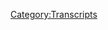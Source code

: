{{DEFAULTSORT:
    #_TRANSCRIPT_0331:March 13-14, 2013
}}{{Transcript
    | title         = [[331: March 13-14, 2013]]
    | caption       = [https://knowledgefight.libsyn.com/knowledge-fight-march-13-14-2013 Listen to this episode on Libsyn]
    | episodeNumber = [[331: March 13-14, 2013|331]]
    | length        = 02:12:35
}}

{{MessageBox
    | header     = Warning: Bot Generated Content
    | text       = This transcript was automatically generated by transcription software and likely contains many mistakes and misattributions. Please check the audio for definitive quotes, attribution, and context.
    | image      = N3yvass4myg91.webp
    | imagewidth = 50px
    | id         = warning
}}

{{TranscriptBlock
    | name      = Unknown Speaker
    | timestamp = 00:00:00.000
    | text      = Hey everybody, Dan here. Just wanted to give you a little introduction for this episode.
}}

{{TranscriptBlock
    | name      = Unknown Speaker
    | timestamp = 00:00:04.400
    | text      = This is an episode that Jordan and I recorded before he left for vacation,
}}

{{TranscriptBlock
    | name      = Unknown Speaker
    | timestamp = 00:00:09.400
    | text      = which explains why neither of us seem to have any idea of the news that broke over the weekend of Jeffrey Epstein's death.
}}

{{TranscriptBlock
    | name      = Unknown Speaker
    | timestamp = 00:00:17.800
    | text      = And that is a topic that there just was not enough time to turn around and get an episode out for Monday about.
}}

{{TranscriptBlock
    | name      = Unknown Speaker
    | timestamp = 00:00:26.100
    | text      = I will be taking care of that in the Wednesday episode, because by the time I would have been able to make an episode out of something,
}}

{{TranscriptBlock
    | name      = Unknown Speaker
    | timestamp = 00:00:34.600
    | text      = the only content that was really available of Alex covering it is a two-minute video that he shot in an airport
}}

{{TranscriptBlock
    | name      = Unknown Speaker
    | timestamp = 00:00:41.700
    | text      = where people behind him are looking very confused and very upset at being in the background against their will in an Alex Jones video.
}}

{{TranscriptBlock
    | name      = Unknown Speaker
    | timestamp = 00:00:52.799
    | text      = I felt very sad for these people. But he talks for about a minute about his feelings about Epstein's death,
}}

{{TranscriptBlock
    | name      = Unknown Speaker
    | timestamp = 00:01:00.200
    | text      = and then there's a minute of a commercial for his survival foods and water filtration.
}}

{{TranscriptBlock
    | name      = Unknown Speaker
    | timestamp = 00:01:05.799
    | text      = So that's a good sign. That does not make for an episode.
}}

{{TranscriptBlock
    | name      = Unknown Speaker
    | timestamp = 00:01:11.299
    | text      = So anyway, that will be on Wednesday. We'll have a modern-day episode.
}}

{{TranscriptBlock
    | name      = Unknown Speaker
    | timestamp = 00:01:15.599
    | text      = But I believe that this episode has a lot of fun in it. And I hope you do enjoy.
}}

{{TranscriptBlock
    | name      = Unknown Speaker
    | timestamp = 00:01:45.599
    | text      = Knowledge, right? I'm sick of them posing as if they're the good guys saying we are the bad guys.
}}

{{TranscriptBlock
    | name      = Unknown Speaker
    | timestamp = 00:01:51.599
    | text      = Knowledge, right? And your knowledge, right?
}}

{{TranscriptBlock
    | name      = Unknown Speaker
    | timestamp = 00:01:57.599
    | text      = We need money. Andy, Andy, Andy, Andy, Andy, Andy, it's time to pray.
}}

{{TranscriptBlock
    | name      = Unknown Speaker
    | timestamp = 00:02:09.800
    | text      = Andy in Kansas, you're on the airplane for holding.
}}

{{TranscriptBlock
    | name      = Unknown Speaker
    | timestamp = 00:02:15.800
    | text      = Knowledge Fight.
}}

{{TranscriptBlock
    | name      = Unknown Speaker
    | timestamp = 00:02:19.800
    | text      = I love you.
}}

{{TranscriptBlock
    | name      = Unknown Speaker
    | timestamp = 00:02:21.800
    | text      = Hey, everybody. Welcome back to Knowledge Fight. I'm Dan.
}}

{{TranscriptBlock
    | name      = Unknown Speaker
    | timestamp = 00:02:23.800
    | text      = I'm Jordan.
}}

{{TranscriptBlock
    | name      = Unknown Speaker
    | timestamp = 00:02:24.800
    | text      = We're a couple dudes who like to sit around, drink novelty beverages, and talk a little bit about Alex Jones.
}}

{{TranscriptBlock
    | name      = Unknown Speaker
    | timestamp = 00:02:28.800
    | text      = Indeed we are, Dan.
}}

{{TranscriptBlock
    | name      = Unknown Speaker
    | timestamp = 00:02:29.800
    | text      = What up, Jordan?
}}

{{TranscriptBlock
    | name      = Unknown Speaker
    | timestamp = 00:02:30.800
    | text      = Dan?
}}

{{TranscriptBlock
    | name      = Unknown Speaker
    | timestamp = 00:02:31.800
    | text      = Yep.
}}

{{TranscriptBlock
    | name      = Unknown Speaker
    | timestamp = 00:02:32.800
    | text      = When you were going through puberty, did you have a lot of zits and stuff?
}}

{{TranscriptBlock
    | name      = Unknown Speaker
    | timestamp = 00:02:35.800
    | text      = Not a ton.
}}

{{TranscriptBlock
    | name      = Unknown Speaker
    | timestamp = 00:02:36.800
    | text      = No? Didn't have any skin issues?
}}

{{TranscriptBlock
    | name      = Unknown Speaker
    | timestamp = 00:02:38.800
    | text      = I wouldn't say I didn't have any, but it wasn't as big a problem as media had led me to believe it would be.
}}

{{TranscriptBlock
    | name      = Unknown Speaker
    | timestamp = 00:02:44.800
    | text      = Yeah, yeah, yeah, yeah.
}}

{{TranscriptBlock
    | name      = Unknown Speaker
    | timestamp = 00:02:45.800
    | text      = I thought for sure, based on all of the TV shows I'd watched, all of the teen dramas, that it would be like the biggest crisis.
}}

{{TranscriptBlock
    | name      = Unknown Speaker
    | timestamp = 00:02:52.800
    | text      = And it really wasn't. I mean, I got some zits here and there, and certainly it was always...
}}

{{TranscriptBlock
    | name      = Unknown Speaker
    | timestamp = 00:02:56.800
    | text      = I did feel embarrassed when you'd have a big white head, but it wasn't that terrible.
}}

{{TranscriptBlock
    | name      = Unknown Speaker
    | timestamp = 00:03:01.800
    | text      = I really was worried you were going to go pubes.
}}

{{TranscriptBlock
    | name      = Unknown Speaker
    | timestamp = 00:03:03.800
    | text      = No.
}}

{{TranscriptBlock
    | name      = Unknown Speaker
    | timestamp = 00:03:04.800
    | text      = I really thought you were going through puberty when you start getting them hairs.
}}

{{TranscriptBlock
    | name      = Unknown Speaker
    | timestamp = 00:03:08.800
    | text      = Boring! I don't want to know.
}}

{{TranscriptBlock
    | name      = Unknown Speaker
    | timestamp = 00:03:10.800
    | text      = That's boring.
}}

{{TranscriptBlock
    | name      = Unknown Speaker
    | timestamp = 00:03:11.800
    | text      = I don't want to know.
}}

{{TranscriptBlock
    | name      = Unknown Speaker
    | timestamp = 00:03:12.800
    | text      = That's fair. And I won't tell you.
}}

{{TranscriptBlock
    | name      = Unknown Speaker
    | timestamp = 00:03:13.800
    | text      = No, I'm interested just because I was watching one of those teenage drama series with my girlfriend last night,
}}

{{TranscriptBlock
    | name      = Unknown Speaker
    | timestamp = 00:03:20.800
    | text      = and it was very much like I was trying to think back on my high school experience, and I didn't really have that many skin issues either.
}}

{{TranscriptBlock
    | name      = Unknown Speaker
    | timestamp = 00:03:27.800
    | text      = I think I went through puberty really early, maybe, because I had a beard really young, or at least facial hair, that came in as a full beard much earlier than a lot of...
}}

{{TranscriptBlock
    | name      = Unknown Speaker
    | timestamp = 00:03:36.800
    | text      = Did you literally just tell me when you got your beard?
}}

{{TranscriptBlock
    | name      = Unknown Speaker
    | timestamp = 00:03:39.800
    | text      = No. I said beard.
}}

{{TranscriptBlock
    | name      = Unknown Speaker
    | timestamp = 00:03:41.800
    | text      = I know, I know.
}}

{{TranscriptBlock
    | name      = Unknown Speaker
    | timestamp = 00:03:42.800
    | text      = And then also my voice was pretty low pretty early, like in a way that was noticeable to people around me.
}}

{{TranscriptBlock
    | name      = Unknown Speaker
    | timestamp = 00:03:49.800
    | text      = People would think I was an adult when I answered the phone and stuff like that.
}}

{{TranscriptBlock
    | name      = Unknown Speaker
    | timestamp = 00:03:52.800
    | text      = Oh no, absolutely.
}}

{{TranscriptBlock
    | name      = Unknown Speaker
    | timestamp = 00:03:53.800
    | text      = But yeah, maybe I'm lucky. I don't know.
}}

{{TranscriptBlock
    | name      = Unknown Speaker
    | timestamp = 00:03:56.800
    | text      = That's nice.
}}

{{TranscriptBlock
    | name      = Unknown Speaker
    | timestamp = 00:03:57.800
    | text      = Yeah.
}}

{{TranscriptBlock
    | name      = Unknown Speaker
    | timestamp = 00:03:58.800
    | text      = That's nice. I always assumed growing up that it was going to be like, I'm going to get an entire pimple face.
}}

{{TranscriptBlock
    | name      = Unknown Speaker
    | timestamp = 00:04:04.800
    | text      = Because my little sister did have that experience of just like, oh man, she did the whole, you gotta buy the creams, and you gotta...
}}

{{TranscriptBlock
    | name      = Unknown Speaker
    | timestamp = 00:04:11.800
    | text      = Accutane.
}}

{{TranscriptBlock
    | name      = Unknown Speaker
    | timestamp = 00:04:12.800
    | text      = You gotta do the whole thing.
}}

{{TranscriptBlock
    | name      = Unknown Speaker
    | timestamp = 00:04:13.800
    | text      = And it was, it was brutal.
}}

{{TranscriptBlock
    | name      = Unknown Speaker
    | timestamp = 00:04:15.800
    | text      = So I felt amazed that I dodged that bullet.
}}

{{TranscriptBlock
    | name      = Unknown Speaker
    | timestamp = 00:04:18.800
    | text      = Our hearts go out to the folks who have struggled with acne.
}}

{{TranscriptBlock
    | name      = Unknown Speaker
    | timestamp = 00:04:22.800
    | text      = Yeah. It's tough.
}}

{{TranscriptBlock
    | name      = Unknown Speaker
    | timestamp = 00:04:23.800
    | text      = Yep.
}}

{{TranscriptBlock
    | name      = Unknown Speaker
    | timestamp = 00:04:24.800
    | text      = Yeah.
}}

{{TranscriptBlock
    | name      = Unknown Speaker
    | timestamp = 00:04:25.800
    | text      = This is a podcast where I don't know a whole lot about that subjective experience, but I do know a lot about Alex Jones.
}}

{{TranscriptBlock
    | name      = Unknown Speaker
    | timestamp = 00:04:30.800
    | text      = And I don't know anything about either.
}}

{{TranscriptBlock
    | name      = Unknown Speaker
    | timestamp = 00:04:31.800
    | text      = Correct. And currently you are on vacation.
}}

{{TranscriptBlock
    | name      = Unknown Speaker
    | timestamp = 00:04:33.800
    | text      = Yay!
}}

{{TranscriptBlock
    | name      = Unknown Speaker
    | timestamp = 00:04:34.800
    | text      = We are recording this before you take off for vacation, but you will be gone halfway across the world when this comes out, and you will be free of any consequences.
}}

{{TranscriptBlock
    | name      = Unknown Speaker
    | timestamp = 00:04:46.800
    | text      = Man, this is, I'm not going to tweet, period, until I get back, because I don't want to get on that, I don't want to have that experience of like, saying, sending some tweet that when I land in South Africa is like, oh the internet just killed me. Shit.
}}

{{TranscriptBlock
    | name      = Unknown Speaker
    | timestamp = 00:05:00.800
    | text      = Oh, I lost my job I don't have.
}}

{{TranscriptBlock
    | name      = Unknown Speaker
    | timestamp = 00:05:01.800
    | text      = Oh man.
}}

{{TranscriptBlock
    | name      = Unknown Speaker
    | timestamp = 00:05:03.800
    | text      = So I wanted to get together with you and record an episode in advance, of course, because the people won't, you can't stand a whole week plus without the two of us hanging out, talking shit about Alex Jones.
}}

{{TranscriptBlock
    | name      = Unknown Speaker
    | timestamp = 00:05:16.800
    | text      = Honestly, I'm going to miss it, which is crazy.
}}

{{TranscriptBlock
    | name      = Unknown Speaker
    | timestamp = 00:05:19.800
    | text      = Yeah, but he'll be back soon enough.
}}

{{TranscriptBlock
    | name      = Unknown Speaker
    | timestamp = 00:05:20.800
    | text      = Of course.
}}

{{TranscriptBlock
    | name      = Unknown Speaker
    | timestamp = 00:05:21.800
    | text      = The problem that comes in with that is that we're very limited possibilities, you know, we can't really do a present day episode as well because we're recording this preemptively, so we've got to stick around in 2013 or do Wacky Wednesday, and we've decided we will do one of each.
}}

{{TranscriptBlock
    | name      = Unknown Speaker
    | timestamp = 00:05:38.800
    | text      = So today we're going to be back in 2013, we're going to be looking at March 13th and 14th, 2013, and I think we're actually turning a bit of a corner here.
}}

{{TranscriptBlock
    | name      = Unknown Speaker
    | timestamp = 00:05:46.800
    | text      = Really?
}}

{{TranscriptBlock
    | name      = Unknown Speaker
    | timestamp = 00:05:47.800
    | text      = I think these couple days have some pretty wild shit.
}}

{{TranscriptBlock
    | name      = Unknown Speaker
    | timestamp = 00:05:51.800
    | text      = They found the Zodiac Killer.
}}

{{TranscriptBlock
    | name      = Unknown Speaker
    | timestamp = 00:05:52.800
    | text      = That is not what happens.
}}

{{TranscriptBlock
    | name      = Unknown Speaker
    | timestamp = 00:05:53.800
    | text      = Oh, okay, but there's a development.
}}

{{TranscriptBlock
    | name      = Unknown Speaker
    | timestamp = 00:05:54.800
    | text      = I will say one new development that I can spoil ahead of time, we get a new pope.
}}

{{TranscriptBlock
    | name      = Unknown Speaker
    | timestamp = 00:05:58.800
    | text      = Ooh! That's right.
}}

{{TranscriptBlock
    | name      = Unknown Speaker
    | timestamp = 00:06:01.800
    | text      = That happens over the span of days.
}}

{{TranscriptBlock
    | name      = Unknown Speaker
    | timestamp = 00:06:03.800
    | text      = We do get a new pope, holy shit!
}}

{{TranscriptBlock
    | name      = Unknown Speaker
    | timestamp = 00:06:05.800
    | text      = Yeah.
}}

{{TranscriptBlock
    | name      = Unknown Speaker
    | timestamp = 00:06:06.800
    | text      = That's wild to think about.
}}

{{TranscriptBlock
    | name      = Unknown Speaker
    | timestamp = 00:06:07.800
    | text      = Mm-hmm.
}}

{{TranscriptBlock
    | name      = Unknown Speaker
    | timestamp = 00:06:08.800
    | text      = This is, uh, that couple days plays much less of a role in anything that happens than you might think.
}}

{{TranscriptBlock
    | name      = Unknown Speaker
    | timestamp = 00:06:15.800
    | text      = Yeah.
}}

{{TranscriptBlock
    | name      = Unknown Speaker
    | timestamp = 00:06:16.800
    | text      = And Alex would be very excited about this and full of angles about it.
}}

{{TranscriptBlock
    | name      = Unknown Speaker
    | timestamp = 00:06:20.800
    | text      = Nope.
}}

{{TranscriptBlock
    | name      = Unknown Speaker
    | timestamp = 00:06:21.800
    | text      = Spoiler alert, this is just a racist mess of a couple days.
}}

{{TranscriptBlock
    | name      = Unknown Speaker
    | timestamp = 00:06:24.800
    | text      = That sounds about right.
}}

{{TranscriptBlock
    | name      = Unknown Speaker
    | timestamp = 00:06:25.800
    | text      = This is one of the most racist, uh, things I've ever heard from Alex's show.
}}

{{TranscriptBlock
    | name      = Unknown Speaker
    | timestamp = 00:06:29.800
    | text      = This couple days is profoundly racist.
}}

{{TranscriptBlock
    | name      = Unknown Speaker
    | timestamp = 00:06:32.800
    | text      = In period. In 2013.
}}

{{TranscriptBlock
    | name      = Unknown Speaker
    | timestamp = 00:06:33.800
    | text      = Yes.
}}

{{TranscriptBlock
    | name      = Unknown Speaker
    | timestamp = 00:06:34.800
    | text      = No shit.
}}

{{TranscriptBlock
    | name      = Unknown Speaker
    | timestamp = 00:06:35.800
    | text      = Yeah.
}}

{{TranscriptBlock
    | name      = Unknown Speaker
    | timestamp = 00:06:36.800
    | text      = It's deeply, deeply racist.
}}

{{TranscriptBlock
    | name      = Unknown Speaker
    | timestamp = 00:06:37.800
    | text      = So you get rid of a Nazi pope and Alex gets racist.
}}

{{TranscriptBlock
    | name      = Unknown Speaker
    | timestamp = 00:06:40.800
    | text      = I think that makes perfect sense.
}}

{{TranscriptBlock
    | name      = Unknown Speaker
    | timestamp = 00:06:41.800
    | text      = He's got to even out the balance.
}}

{{TranscriptBlock
    | name      = Unknown Speaker
    | timestamp = 00:06:42.800
    | text      = Yeah, absolutely.
}}

{{TranscriptBlock
    | name      = Unknown Speaker
    | timestamp = 00:06:43.800
    | text      = The universe must, uh, yeah.
}}

{{TranscriptBlock
    | name      = Unknown Speaker
    | timestamp = 00:06:45.800
    | text      = We'll get to that, and we'll also get to giving some shout-outs to people who have signed up in support of the show.
}}

{{TranscriptBlock
    | name      = Unknown Speaker
    | timestamp = 00:06:50.800
    | text      = But I actually found two out-of-context drops for today's show, so let's get one of them in before the shout-outs.
}}

{{TranscriptBlock
    | name      = Unknown Speaker
    | timestamp = 00:06:55.800
    | text      = I have no guilt. I'm a really good guy. I'm trying to free humanity, okay? So take it how you want it.
}}

{{TranscriptBlock
    | name      = Unknown Speaker
    | timestamp = 00:07:01.800
    | text      = Alright.
}}

{{TranscriptBlock
    | name      = Unknown Speaker
    | timestamp = 00:07:02.800
    | text      = Okay.
}}

{{TranscriptBlock
    | name      = Unknown Speaker
    | timestamp = 00:07:03.800
    | text      = Real good guy, no guilt.
}}

{{TranscriptBlock
    | name      = Unknown Speaker
    | timestamp = 00:07:04.800
    | text      = No guilt.
}}

{{TranscriptBlock
    | name      = Unknown Speaker
    | timestamp = 00:07:05.800
    | text      = No guilt.
}}

{{TranscriptBlock
    | name      = Unknown Speaker
    | timestamp = 00:07:06.800
    | text      = That sounds like something that somebody without guilt says all the time.
}}

{{TranscriptBlock
    | name      = Unknown Speaker
    | timestamp = 00:07:09.800
    | text      = Somebody with no guilt says all the time.
}}

{{TranscriptBlock
    | name      = Unknown Speaker
    | timestamp = 00:07:11.800
    | text      = It's not someone who's doth protest it too much.
}}

{{TranscriptBlock
    | name      = Unknown Speaker
    | timestamp = 00:07:13.800
    | text      = Yeah, absolutely.
}}

{{TranscriptBlock
    | name      = Unknown Speaker
    | timestamp = 00:07:14.800
    | text      = I have no guilt, only appreciation for the people that I would like to give a shout-out to now.
}}

{{TranscriptBlock
    | name      = Unknown Speaker
    | timestamp = 00:07:19.800
    | text      = Nicely done.
}}

{{TranscriptBlock
    | name      = Unknown Speaker
    | timestamp = 00:07:20.800
    | text      = Thanks.
}}

{{TranscriptBlock
    | name      = Unknown Speaker
    | timestamp = 00:07:21.800
    | text      = But that's not even true. You do have some guilt.
}}

{{TranscriptBlock
    | name      = Unknown Speaker
    | timestamp = 00:07:23.800
    | text      = I do have a little guilt.
}}

{{TranscriptBlock
    | name      = Unknown Speaker
    | timestamp = 00:07:25.800
    | text      = You've barely just proved the point.
}}

{{TranscriptBlock
    | name      = Unknown Speaker
    | timestamp = 00:07:29.800
    | text      = I have a bit of guilt about anybody who supports our show.
}}

{{TranscriptBlock
    | name      = Unknown Speaker
    | timestamp = 00:07:32.800
    | text      = I know.
}}

{{TranscriptBlock
    | name      = Unknown Speaker
    | timestamp = 00:07:33.800
    | text      = I'm trying to work through it. It's my own fucking psychological mess.
}}

{{TranscriptBlock
    | name      = Unknown Speaker
    | timestamp = 00:07:36.800
    | text      = But I do appreciate everybody from the bottom of my heart.
}}

{{TranscriptBlock
    | name      = Unknown Speaker
    | timestamp = 00:07:39.800
    | text      = And so I would like to say, first of all, this person today is lousy with joke names.
}}

{{TranscriptBlock
    | name      = Unknown Speaker
    | timestamp = 00:07:44.800
    | text      = Okay.
}}

{{TranscriptBlock
    | name      = Unknown Speaker
    | timestamp = 00:07:45.800
    | text      = And this first one is somebody who I will say your name.
}}

{{TranscriptBlock
    | name      = Unknown Speaker
    | timestamp = 00:07:48.800
    | text      = But I am not sure that I endorse the message that your name implies.
}}

{{TranscriptBlock
    | name      = Unknown Speaker
    | timestamp = 00:07:52.800
    | text      = Oh boy.
}}

{{TranscriptBlock
    | name      = Unknown Speaker
    | timestamp = 00:07:53.800
    | text      = But by Ethereum, you are now a policy wonk.
}}

{{TranscriptBlock
    | name      = Unknown Speaker
    | timestamp = 00:07:57.800
    | text      = I'm a policy wonk.
}}

{{TranscriptBlock
    | name      = Unknown Speaker
    | timestamp = 00:07:58.800
    | text      = We do not advocate for cryptocurrencies of any form, except MaxCoin.
}}

{{TranscriptBlock
    | name      = Unknown Speaker
    | timestamp = 00:08:02.800
    | text      = Yeah, absolutely.
}}

{{TranscriptBlock
    | name      = Unknown Speaker
    | timestamp = 00:08:03.800
    | text      = Becca, thank you so much. You are now a policy wonk.
}}

{{TranscriptBlock
    | name      = Unknown Speaker
    | timestamp = 00:08:06.800
    | text      = I'm a policy wonk.
}}

{{TranscriptBlock
    | name      = Unknown Speaker
    | timestamp = 00:08:07.800
    | text      = Thanks, Becca.
}}

{{TranscriptBlock
    | name      = Unknown Speaker
    | timestamp = 00:08:08.800
    | text      = Jennifer, thank you so much.
}}

{{TranscriptBlock
    | name      = Unknown Speaker
    | timestamp = 00:08:09.800
    | text      = You are now a policy wonk.
}}

{{TranscriptBlock
    | name      = Unknown Speaker
    | timestamp = 00:08:10.800
    | text      = I'm a policy wonk.
}}

{{TranscriptBlock
    | name      = Unknown Speaker
    | timestamp = 00:08:11.800
    | text      = Thank you, Jennifer.
}}

{{TranscriptBlock
    | name      = Unknown Speaker
    | timestamp = 00:08:12.800
    | text      = Next, Alex Jones killed my dog.
}}

{{TranscriptBlock
    | name      = Unknown Speaker
    | timestamp = 00:08:15.800
    | text      = Thank you so much.
}}

{{TranscriptBlock
    | name      = Unknown Speaker
    | timestamp = 00:08:16.800
    | text      = You are now a policy wonk.
}}

{{TranscriptBlock
    | name      = Unknown Speaker
    | timestamp = 00:08:17.800
    | text      = I'm a policy wonk.
}}

{{TranscriptBlock
    | name      = Unknown Speaker
    | timestamp = 00:08:18.800
    | text      = Thank you so much, Alex Jones.
}}

{{TranscriptBlock
    | name      = Unknown Speaker
    | timestamp = 00:08:19.800
    | text      = Thank you, the truth.
}}

{{TranscriptBlock
    | name      = Unknown Speaker
    | timestamp = 00:08:22.800
    | text      = So then finally, I'd like to give some shout-outs to some people who donated on an elevated level.
}}

{{TranscriptBlock
    | name      = Unknown Speaker
    | timestamp = 00:08:26.800
    | text      = We appreciate it very much.
}}

{{TranscriptBlock
    | name      = Unknown Speaker
    | timestamp = 00:08:27.800
    | text      = So Melissa, thank you so much.
}}

{{TranscriptBlock
    | name      = Unknown Speaker
    | timestamp = 00:08:30.800
    | text      = Tasha, thank you so much.
}}

{{TranscriptBlock
    | name      = Unknown Speaker
    | timestamp = 00:08:33.799
    | text      = And there are no wild wolves in Chicago.
}}

{{TranscriptBlock
    | name      = Unknown Speaker
    | timestamp = 00:08:36.799
    | text      = You saw a coyote.
}}

{{TranscriptBlock
    | name      = Unknown Speaker
    | timestamp = 00:08:37.799
    | text      = Thank you so much.
}}

{{TranscriptBlock
    | name      = Unknown Speaker
    | timestamp = 00:08:38.799
    | text      = And that very well might be.
}}

{{TranscriptBlock
    | name      = Unknown Speaker
    | timestamp = 00:08:40.799
    | text      = I'm willing to accept that.
}}

{{TranscriptBlock
    | name      = Unknown Speaker
    | timestamp = 00:08:42.799
    | text      = I told the story of seeing a wolf.
}}

{{TranscriptBlock
    | name      = Unknown Speaker
    | timestamp = 00:08:46.799
    | text      = I believe it to be a wolf, but if it's a coyote, then so be it.
}}

{{TranscriptBlock
    | name      = Unknown Speaker
    | timestamp = 00:08:49.799
    | text      = Whatever.
}}

{{TranscriptBlock
    | name      = Unknown Speaker
    | timestamp = 00:08:50.799
    | text      = I will take your criticism and accept it.
}}

{{TranscriptBlock
    | name      = Unknown Speaker
    | timestamp = 00:08:52.799
    | text      = And thank you, along with Melissa and Tasha.
}}

{{TranscriptBlock
    | name      = Unknown Speaker
    | timestamp = 00:08:55.799
    | text      = You are all wonderful technocrats.
}}

{{TranscriptBlock
    | name      = Unknown Speaker
    | timestamp = 00:08:58.799
    | text      = I'm a policy wonk.
}}

{{TranscriptBlock
    | name      = Unknown Speaker
    | timestamp = 00:08:59.799
    | text      = Crikey, mate.
}}

{{TranscriptBlock
    | name      = Unknown Speaker
    | timestamp = 00:09:00.799
    | text      = That's fantastic.
}}

{{TranscriptBlock
    | name      = Unknown Speaker
    | timestamp = 00:09:01.799
    | text      = Have yourself a brew.
}}

{{TranscriptBlock
    | name      = Unknown Speaker
    | timestamp = 00:09:02.799
    | text      = How's your 401k doing, bro?
}}

{{TranscriptBlock
    | name      = Unknown Speaker
    | timestamp = 00:09:04.799
    | text      = We got to go full tilt boogie on this, Watson, all right?
}}

{{TranscriptBlock
    | name      = Unknown Speaker
    | timestamp = 00:09:06.799
    | text      = Let's just get down to business.
}}

{{TranscriptBlock
    | name      = Unknown Speaker
    | timestamp = 00:09:08.799
    | text      = We ain't making that money off that heroin.
}}

{{TranscriptBlock
    | name      = Unknown Speaker
    | timestamp = 00:09:10.799
    | text      = Why you pimps so good?
}}

{{TranscriptBlock
    | name      = Unknown Speaker
    | timestamp = 00:09:12.799
    | text      = My neck is freakishly large.
}}

{{TranscriptBlock
    | name      = Unknown Speaker
    | timestamp = 00:09:13.799
    | text      = I declare info war on you.
}}

{{TranscriptBlock
    | name      = Unknown Speaker
    | timestamp = 00:09:16.799
    | text      = Thank you so much, Melissa, Tasha, and there are no wild wolves in Chicago.
}}

{{TranscriptBlock
    | name      = Unknown Speaker
    | timestamp = 00:09:20.799
    | text      = You saw a coyote.
}}

{{TranscriptBlock
    | name      = Unknown Speaker
    | timestamp = 00:09:22.799
    | text      = Yes, thank you.
}}

{{TranscriptBlock
    | name      = Unknown Speaker
    | timestamp = 00:09:24.799
    | text      = We appreciate it.
}}

{{TranscriptBlock
    | name      = Unknown Speaker
    | timestamp = 00:09:25.799
    | text      = You know, telling somebody that they're wrong while also donating some of their money to
}}

{{TranscriptBlock
    | name      = Unknown Speaker
    | timestamp = 00:09:31.799
    | text      = something that's important really helps the medicine go down.
}}

{{TranscriptBlock
    | name      = Unknown Speaker
    | timestamp = 00:09:33.799
    | text      = It really does.
}}

{{TranscriptBlock
    | name      = Unknown Speaker
    | timestamp = 00:09:34.799
    | text      = It really does.
}}

{{TranscriptBlock
    | name      = Unknown Speaker
    | timestamp = 00:09:35.799
    | text      = Yeah.
}}

{{TranscriptBlock
    | name      = Unknown Speaker
    | timestamp = 00:09:36.799
    | text      = Being kicked while supported feels familiar.
}}

{{TranscriptBlock
    | name      = Unknown Speaker
    | timestamp = 00:09:40.799
    | text      = Yeah.
}}

{{TranscriptBlock
    | name      = Unknown Speaker
    | timestamp = 00:09:41.799
    | text      = So, Jordan, we've got this episode to go over.
}}

{{TranscriptBlock
    | name      = Unknown Speaker
    | timestamp = 00:09:44.799
    | text      = Oh, and if you are listening and you'd like to support the show, you can do that by going
}}

{{TranscriptBlock
    | name      = Unknown Speaker
    | timestamp = 00:09:47.799
    | text      = to our website, knowledgefight.com, clicking the button that says support the show.
}}

{{TranscriptBlock
    | name      = Unknown Speaker
    | timestamp = 00:09:50.799
    | text      = We would appreciate it.
}}

{{TranscriptBlock
    | name      = Unknown Speaker
    | timestamp = 00:09:51.799
    | text      = Please do.
}}

{{TranscriptBlock
    | name      = Unknown Speaker
    | timestamp = 00:09:52.799
    | text      = Now, before we get into today's proceedings, here is the second out of context drop from
}}

{{TranscriptBlock
    | name      = Unknown Speaker
    | timestamp = 00:09:55.799
    | text      = today's show.
}}

{{TranscriptBlock
    | name      = Unknown Speaker
    | timestamp = 00:09:56.799
    | text      = They literally attack our testicles.
}}

{{TranscriptBlock
    | name      = Unknown Speaker
    | timestamp = 00:09:59.799
    | text      = Okay.
}}

{{TranscriptBlock
    | name      = Unknown Speaker
    | timestamp = 00:10:00.799
    | text      = All right.
}}

{{TranscriptBlock
    | name      = Unknown Speaker
    | timestamp = 00:10:01.799
    | text      = All right.
}}

{{TranscriptBlock
    | name      = Unknown Speaker
    | timestamp = 00:10:02.799
    | text      = Literally.
}}

{{TranscriptBlock
    | name      = Unknown Speaker
    | timestamp = 00:10:03.799
    | text      = So, we're going to have the most racist couple of episodes, and it's started off by they're
}}

{{TranscriptBlock
    | name      = Unknown Speaker
    | timestamp = 00:10:10.799
    | text      = kicking us in the balls, fellas.
}}

{{TranscriptBlock
    | name      = Unknown Speaker
    | timestamp = 00:10:11.799
    | text      = I think if I recall the context of that, it's less of an outward assault on the testicles
}}

{{TranscriptBlock
    | name      = Unknown Speaker
    | timestamp = 00:10:17.799
    | text      = and more of a pharmacological attack.
}}

{{TranscriptBlock
    | name      = Unknown Speaker
    | timestamp = 00:10:19.799
    | text      = Who cares?
}}

{{TranscriptBlock
    | name      = Unknown Speaker
    | timestamp = 00:10:20.799
    | text      = Yes.
}}

{{TranscriptBlock
    | name      = Unknown Speaker
    | timestamp = 00:10:21.799
    | text      = Alex is worried about his balls.
}}

{{TranscriptBlock
    | name      = Unknown Speaker
    | timestamp = 00:10:22.799
    | text      = Absolutely.
}}

{{TranscriptBlock
    | name      = Unknown Speaker
    | timestamp = 00:10:23.799
    | text      = So, we start on the 13th, and right at the beginning of the show, we get an announcement
}}

{{TranscriptBlock
    | name      = Unknown Speaker
    | timestamp = 00:10:28.799
    | text      = of a big guest that Alex is going to have on, and this is continuing in this trend.
}}

{{TranscriptBlock
    | name      = Unknown Speaker
    | timestamp = 00:10:32.799
    | text      = It's interesting to see, because right before he went on vacation, he had Ted Nugent, Michael
}}

{{TranscriptBlock
    | name      = Unknown Speaker
    | timestamp = 00:10:38.799
    | text      = Savage.
}}

{{TranscriptBlock
    | name      = Unknown Speaker
    | timestamp = 00:10:39.799
    | text      = He had these big gits on the show, and he was super excited about it, riding the wave
}}

{{TranscriptBlock
    | name      = Unknown Speaker
    | timestamp = 00:10:44.799
    | text      = of fighting Piers Morgan.
}}

{{TranscriptBlock
    | name      = Unknown Speaker
    | timestamp = 00:10:46.799
    | text      = All this like, I'm penetrating other people's market spaces, and now he's trying to continue
}}

{{TranscriptBlock
    | name      = Unknown Speaker
    | timestamp = 00:10:52.799
    | text      = that with someone who is familiar to him.
}}

{{TranscriptBlock
    | name      = Unknown Speaker
    | timestamp = 00:10:54.799
    | text      = It's not a stranger or anything, but it's someone who has a gigantic presence.
}}

{{TranscriptBlock
    | name      = Unknown Speaker
    | timestamp = 00:10:59.799
    | text      = I've seen the numbers.
}}

{{TranscriptBlock
    | name      = Unknown Speaker
    | timestamp = 00:11:02.799
    | text      = Trade publications vary, but the second most listened to show in this country is not Sean
}}

{{TranscriptBlock
    | name      = Unknown Speaker
    | timestamp = 00:11:07.799
    | text      = Hannity, and it is not certainly Glenn Beck.
}}

{{TranscriptBlock
    | name      = Unknown Speaker
    | timestamp = 00:11:11.799
    | text      = It is George Norrie, and I find him to be a very interesting individual, and he's really
}}

{{TranscriptBlock
    | name      = Unknown Speaker
    | timestamp = 00:11:16.799
    | text      = helped us get the word out over the years, and I wanted to get him on about the nature
}}

{{TranscriptBlock
    | name      = Unknown Speaker
    | timestamp = 00:11:20.799
    | text      = of reality and where he sees humanity going and the times that he sees ahead, because
}}

{{TranscriptBlock
    | name      = Unknown Speaker
    | timestamp = 00:11:27.799
    | text      = it was George now, ten years ago, who started putting me on Coast to Coast AM for full shows,
}}

{{TranscriptBlock
    | name      = Unknown Speaker
    | timestamp = 00:11:35.799
    | text      = three hours.
}}

{{TranscriptBlock
    | name      = Unknown Speaker
    | timestamp = 00:11:37.799
    | text      = Nowadays, to talk about the New World Order and prison camps and checkpoints and drones
}}

{{TranscriptBlock
    | name      = Unknown Speaker
    | timestamp = 00:11:43.799
    | text      = and surveillance grids and deadly vaccines, that's pretty much passe.
}}

{{TranscriptBlock
    | name      = Unknown Speaker
    | timestamp = 00:11:49.799
    | text      = I tuned into two different shows on 590 yesterday, and I tuned into WOAI in San Antonio while
}}

{{TranscriptBlock
    | name      = Unknown Speaker
    | timestamp = 00:11:56.799
    | text      = I was out driving to work and driving back yesterday and doing some errands.
}}

{{TranscriptBlock
    | name      = Unknown Speaker
    | timestamp = 00:12:01.799
    | text      = Every show was saying there's a police state takeover, the government runs Al-Qaeda, we're
}}

{{TranscriptBlock
    | name      = Unknown Speaker
    | timestamp = 00:12:07.799
    | text      = in deep trouble.
}}

{{TranscriptBlock
    | name      = Unknown Speaker
    | timestamp = 00:12:08.799
    | text      = I would argue that you're hearing those things.
}}

{{TranscriptBlock
    | name      = Unknown Speaker
    | timestamp = 00:12:11.799
    | text      = That's not indicative of widespread, everybody's talking about that.
}}

{{TranscriptBlock
    | name      = Unknown Speaker
    | timestamp = 00:12:15.799
    | text      = Those are the stations you're on.
}}

{{TranscriptBlock
    | name      = Unknown Speaker
    | timestamp = 00:12:17.799
    | text      = If they're airing your show, they might be selected towards covering similar topics.
}}

{{TranscriptBlock
    | name      = Unknown Speaker
    | timestamp = 00:12:23.799
    | text      = Yeah.
}}

{{TranscriptBlock
    | name      = Unknown Speaker
    | timestamp = 00:12:24.799
    | text      = So that's not a good thing.
}}

{{TranscriptBlock
    | name      = Unknown Speaker
    | timestamp = 00:12:27.799
    | text      = No.
}}

{{TranscriptBlock
    | name      = Unknown Speaker
    | timestamp = 00:12:28.799
    | text      = My shit's going worldwide.
}}

{{TranscriptBlock
    | name      = Unknown Speaker
    | timestamp = 00:12:30.799
    | text      = Yeah, that's not a good thing.
}}

{{TranscriptBlock
    | name      = Unknown Speaker
    | timestamp = 00:12:31.799
    | text      = So Alex has George Norrie from Coast to Coast AM, who's going to come up on this episode.
}}

{{TranscriptBlock
    | name      = Unknown Speaker
    | timestamp = 00:12:36.799
    | text      = And Alex saying that George Norrie was the first person to give him a large platform
}}

{{TranscriptBlock
    | name      = Unknown Speaker
    | timestamp = 00:12:39.799
    | text      = is a perfect argument for why softball programs like Coast to Coast AM could be pretty dangerous.
}}

{{TranscriptBlock
    | name      = Unknown Speaker
    | timestamp = 00:12:45.799
    | text      = They're usually not.
}}

{{TranscriptBlock
    | name      = Unknown Speaker
    | timestamp = 00:12:46.799
    | text      = Joe Rogan!
}}

{{TranscriptBlock
    | name      = Unknown Speaker
    | timestamp = 00:12:47.799
    | text      = Sorry.
}}

{{TranscriptBlock
    | name      = Unknown Speaker
    | timestamp = 00:12:48.799
    | text      = I think it's a little bit different, but yeah, there are similarities.
}}

{{TranscriptBlock
    | name      = Unknown Speaker
    | timestamp = 00:12:50.799
    | text      = I know, I know.
}}

{{TranscriptBlock
    | name      = Unknown Speaker
    | timestamp = 00:12:51.799
    | text      = Yeah.
}}

{{TranscriptBlock
    | name      = Unknown Speaker
    | timestamp = 00:12:52.799
    | text      = I mean, in terms of that, Joe is more critical of his guests than George Norrie is.
}}

{{TranscriptBlock
    | name      = Unknown Speaker
    | timestamp = 00:12:57.799
    | text      = Right, right, right.
}}

{{TranscriptBlock
    | name      = Unknown Speaker
    | timestamp = 00:12:58.799
    | text      = Of course, of course.
}}

{{TranscriptBlock
    | name      = Unknown Speaker
    | timestamp = 00:12:59.799
    | text      = It's hard not to be more critical than George Norrie.
}}

{{TranscriptBlock
    | name      = Unknown Speaker
    | timestamp = 00:13:01.799
    | text      = George Norrie is just like, he might as well not be there.
}}

{{TranscriptBlock
    | name      = Unknown Speaker
    | timestamp = 00:13:04.799
    | text      = His curiosity is more, yeah.
}}

{{TranscriptBlock
    | name      = Unknown Speaker
    | timestamp = 00:13:06.799
    | text      = So most of the time, I don't think his show is a problem.
}}

{{TranscriptBlock
    | name      = Unknown Speaker
    | timestamp = 00:13:09.799
    | text      = Like, Coast to Coast isn't a problem a lot of the time.
}}

{{TranscriptBlock
    | name      = Unknown Speaker
    | timestamp = 00:13:12.799
    | text      = You'll end up with a charming eccentric or someone pitching ideas that are so far past
}}

{{TranscriptBlock
    | name      = Unknown Speaker
    | timestamp = 00:13:16.799
    | text      = the point of believability that they're not really threatening.
}}

{{TranscriptBlock
    | name      = Unknown Speaker
    | timestamp = 00:13:19.799
    | text      = However, a platform like that, where the host has cultivated an audience full of open-minded
}}

{{TranscriptBlock
    | name      = Unknown Speaker
    | timestamp = 00:13:23.799
    | text      = but not that critical people, where the host has a policy of not being a hostile interviewer
}}

{{TranscriptBlock
    | name      = Unknown Speaker
    | timestamp = 00:13:28.799
    | text      = and letting people speak their piece, a platform like that is an ideal target for someone like Alex.
}}

{{TranscriptBlock
    | name      = Unknown Speaker
    | timestamp = 00:13:33.799
    | text      = It's the greatest gift you could ever give a malignant narcissist looking to expand their flock.
}}

{{TranscriptBlock
    | name      = Unknown Speaker
    | timestamp = 00:13:38.799
    | text      = With a show like Coast to Coast, the hard work needs to be done in the booking process.
}}

{{TranscriptBlock
    | name      = Unknown Speaker
    | timestamp = 00:13:43.799
    | text      = You can have a loose, freewheeling, non-confrontational interview, but if you do,
}}

{{TranscriptBlock
    | name      = Unknown Speaker
    | timestamp = 00:13:48.799
    | text      = you have a responsibility to not allow people on your show who are only there to poach your audience
}}

{{TranscriptBlock
    | name      = Unknown Speaker
    | timestamp = 00:13:53.799
    | text      = and get them into their cult.
}}

{{TranscriptBlock
    | name      = Unknown Speaker
    | timestamp = 00:13:55.799
    | text      = If you encourage open-mindedness and complete naivete in your audience,
}}

{{TranscriptBlock
    | name      = Unknown Speaker
    | timestamp = 00:13:59.799
    | text      = you have an obligation to then protect them from malicious influences.
}}

{{TranscriptBlock
    | name      = Unknown Speaker
    | timestamp = 00:14:03.799
    | text      = And that's a part of the equation that none of these people who run shows like this seem to get.
}}

{{TranscriptBlock
    | name      = Unknown Speaker
    | timestamp = 00:14:07.799
    | text      = If they don't book their show very carefully, what they're basically doing is corralling gullible people
}}

{{TranscriptBlock
    | name      = Unknown Speaker
    | timestamp = 00:14:11.799
    | text      = into one centralized place where they can be targeted by someone with bad will.
}}

{{TranscriptBlock
    | name      = Unknown Speaker
    | timestamp = 00:14:15.799
    | text      = And that seems to be at least a piece of Alex Jones' rise to prominence and relevance.
}}

{{TranscriptBlock
    | name      = Unknown Speaker
    | timestamp = 00:14:21.799
    | text      = And for this and many other reasons, I would like to say that George and Ori can go fuck himself.
}}

{{TranscriptBlock
    | name      = Unknown Speaker
    | timestamp = 00:14:27.799
    | text      = Yeah, yeah. George and Ori put all that fish in the barrel and then Alex shot him.
}}

{{TranscriptBlock
    | name      = Unknown Speaker
    | timestamp = 00:14:31.799
    | text      = Yeah.
}}

{{TranscriptBlock
    | name      = Unknown Speaker
    | timestamp = 00:14:32.799
    | text      = That's exactly what happened.
}}

{{TranscriptBlock
    | name      = Unknown Speaker
    | timestamp = 00:14:33.799
    | text      = It's a phenomenon that I don't know that necessarily a lot of these people are all that cognizant that they're engaging in.
}}

{{TranscriptBlock
    | name      = Unknown Speaker
    | timestamp = 00:14:41.799
    | text      = But when you have a show like Coast to Coast AM where everything is based on a lack of evidence,
}}

{{TranscriptBlock
    | name      = Unknown Speaker
    | timestamp = 00:14:46.799
    | text      = like nobody has any evidence of any of the shit they're saying,
}}

{{TranscriptBlock
    | name      = Unknown Speaker
    | timestamp = 00:14:49.799
    | text      = and they're just open-minded to maybe this is possible,
}}

{{TranscriptBlock
    | name      = Unknown Speaker
    | timestamp = 00:14:52.799
    | text      = that is a breeding ground.
}}

{{TranscriptBlock
    | name      = Unknown Speaker
    | timestamp = 00:14:54.799
    | text      = That is a warm petri dish that you can introduce whatever you want into it and let it grow.
}}

{{TranscriptBlock
    | name      = Unknown Speaker
    | timestamp = 00:15:00.799
    | text      = Absolutely.
}}

{{TranscriptBlock
    | name      = Unknown Speaker
    | timestamp = 00:15:01.799
    | text      = And it's dangerous.
}}

{{TranscriptBlock
    | name      = Unknown Speaker
    | timestamp = 00:15:02.799
    | text      = And while you're in there, eventually you're going to have to graduate into,
}}

{{TranscriptBlock
    | name      = Unknown Speaker
    | timestamp = 00:15:06.799
    | text      = well now I need to know what is true.
}}

{{TranscriptBlock
    | name      = Unknown Speaker
    | timestamp = 00:15:08.799
    | text      = I can't stay open-minded and all that stuff until you get older.
}}

{{TranscriptBlock
    | name      = Unknown Speaker
    | timestamp = 00:15:13.799
    | text      = You'll make a decision of what is true.
}}

{{TranscriptBlock
    | name      = Unknown Speaker
    | timestamp = 00:15:15.799
    | text      = There it is.
}}

{{TranscriptBlock
    | name      = Unknown Speaker
    | timestamp = 00:15:16.799
    | text      = But you're not going to necessarily demand the proof.
}}

{{TranscriptBlock
    | name      = Unknown Speaker
    | timestamp = 00:15:19.799
    | text      = Oh, no, no. I mean eventually you're going to want a truth.
}}

{{TranscriptBlock
    | name      = Unknown Speaker
    | timestamp = 00:15:22.799
    | text      = You're going to stop wanting the open-minded anything is possible and start wanting some sort of certainty.
}}

{{TranscriptBlock
    | name      = Unknown Speaker
    | timestamp = 00:15:27.799
    | text      = I've spent all my time.
}}

{{TranscriptBlock
    | name      = Unknown Speaker
    | timestamp = 00:15:29.799
    | text      = You'll err towards that.
}}

{{TranscriptBlock
    | name      = Unknown Speaker
    | timestamp = 00:15:31.799
    | text      = Certainly that'll be a direction you'll go in and someone like Alex will provide you that truth.
}}

{{TranscriptBlock
    | name      = Unknown Speaker
    | timestamp = 00:15:35.799
    | text      = Exactly.
}}

{{TranscriptBlock
    | name      = Unknown Speaker
    | timestamp = 00:15:36.799
    | text      = And it'll be there.
}}

{{TranscriptBlock
    | name      = Unknown Speaker
    | timestamp = 00:15:37.799
    | text      = Right.
}}

{{TranscriptBlock
    | name      = Unknown Speaker
    | timestamp = 00:15:38.799
    | text      = Yeah.
}}

{{TranscriptBlock
    | name      = Unknown Speaker
    | timestamp = 00:15:39.799
    | text      = I don't think that this is any statement that I'm making that something like Coast to Coast shouldn't exist.
}}

{{TranscriptBlock
    | name      = Unknown Speaker
    | timestamp = 00:15:44.799
    | text      = No, absolutely.
}}

{{TranscriptBlock
    | name      = Unknown Speaker
    | timestamp = 00:15:45.799
    | text      = Or that they should be censored or banned.
}}

{{TranscriptBlock
    | name      = Unknown Speaker
    | timestamp = 00:15:47.799
    | text      = But it needs to be a part of the equation that these people running shows like this have.
}}

{{TranscriptBlock
    | name      = Unknown Speaker
    | timestamp = 00:15:52.799
    | text      = Or they need to be open about the fact that we're trying to dupe people.
}}

{{TranscriptBlock
    | name      = Unknown Speaker
    | timestamp = 00:15:57.799
    | text      = Right.
}}

{{TranscriptBlock
    | name      = Unknown Speaker
    | timestamp = 00:15:58.799
    | text      = You shouldn't be able to pretend that your intentions aren't in that direction
}}

{{TranscriptBlock
    | name      = Unknown Speaker
    | timestamp = 00:16:03.799
    | text      = and then behave in every way that leads towards that.
}}

{{TranscriptBlock
    | name      = Unknown Speaker
    | timestamp = 00:16:07.799
    | text      = Yeah.
}}

{{TranscriptBlock
    | name      = Unknown Speaker
    | timestamp = 00:16:08.799
    | text      = You need an ombudsman.
}}

{{TranscriptBlock
    | name      = Unknown Speaker
    | timestamp = 00:16:09.799
    | text      = Sure.
}}

{{TranscriptBlock
    | name      = Unknown Speaker
    | timestamp = 00:16:10.799
    | text      = Yeah.
}}

{{TranscriptBlock
    | name      = Unknown Speaker
    | timestamp = 00:16:11.799
    | text      = I don't know what they do, but yes.
}}

{{TranscriptBlock
    | name      = Unknown Speaker
    | timestamp = 00:16:13.799
    | text      = So Alex in that clip there also was saying that, you know, like I listen to all these radio stations.
}}

{{TranscriptBlock
    | name      = Unknown Speaker
    | timestamp = 00:16:17.799
    | text      = It's passe to talk about the stuff that I talk about.
}}

{{TranscriptBlock
    | name      = Unknown Speaker
    | timestamp = 00:16:19.799
    | text      = It's all normal now.
}}

{{TranscriptBlock
    | name      = Unknown Speaker
    | timestamp = 00:16:21.799
    | text      = There's a little bit of a delusion of grandeur that's in there too.
}}

{{TranscriptBlock
    | name      = Unknown Speaker
    | timestamp = 00:16:24.799
    | text      = Because he's not just saying that his ideas are all mainstream.
}}

{{TranscriptBlock
    | name      = Unknown Speaker
    | timestamp = 00:16:27.799
    | text      = He's convinced that he's the reason they're mainstream and all of these people are just following his wake.
}}

{{TranscriptBlock
    | name      = Unknown Speaker
    | timestamp = 00:16:35.799
    | text      = And there might be some truth to that, but it's not the whole picture.
}}

{{TranscriptBlock
    | name      = Unknown Speaker
    | timestamp = 00:16:38.799
    | text      = He was on the air just going, yeah, yeah, government runs Al-Qaeda.
}}

{{TranscriptBlock
    | name      = Unknown Speaker
    | timestamp = 00:16:45.799
    | text      = And I heard the morning show saying it.
}}

{{TranscriptBlock
    | name      = Unknown Speaker
    | timestamp = 00:16:47.799
    | text      = And this is without it being on Drudge Report, which most radio shows go and get their news from.
}}

{{TranscriptBlock
    | name      = Unknown Speaker
    | timestamp = 00:16:53.799
    | text      = This was without even being on Infowars.
}}

{{TranscriptBlock
    | name      = Unknown Speaker
    | timestamp = 00:16:56.799
    | text      = It was not even a meme in the media.
}}

{{TranscriptBlock
    | name      = Unknown Speaker
    | timestamp = 00:16:58.799
    | text      = And I heard three shows yesterday, and when you see a chain reaction like that, and I see that more and more,
}}

{{TranscriptBlock
    | name      = Unknown Speaker
    | timestamp = 00:17:08.799
    | text      = or something out of the ether.
}}

{{TranscriptBlock
    | name      = Unknown Speaker
    | timestamp = 00:17:13.799
    | text      = Well, I haven't called Jeff, but I'll guarantee you that all three of the shows, W.O.A.I. and the two 590 shows,
}}

{{TranscriptBlock
    | name      = Unknown Speaker
    | timestamp = 00:17:18.799
    | text      = heard my Sunday show where I talked about it for about an hour and a half of the two hours.
}}

{{TranscriptBlock
    | name      = Unknown Speaker
    | timestamp = 00:17:23.799
    | text      = So he said at the beginning, it's not on Infowars, but then 30 seconds later, he's like, I guarantee you.
}}

{{TranscriptBlock
    | name      = Unknown Speaker
    | timestamp = 00:17:30.799
    | text      = They listen to my show. Yeah, yeah, yeah.
}}

{{TranscriptBlock
    | name      = Unknown Speaker
    | timestamp = 00:17:32.799
    | text      = I mean, it's not on Infowars, but it was on Infowars.
}}

{{TranscriptBlock
    | name      = Unknown Speaker
    | timestamp = 00:17:35.799
    | text      = It wasn't on the website, but I talked about it.
}}

{{TranscriptBlock
    | name      = Unknown Speaker
    | timestamp = 00:17:37.799
    | text      = Yeah, so everybody's listening.
}}

{{TranscriptBlock
    | name      = Unknown Speaker
    | timestamp = 00:17:39.799
    | text      = So that's a little bit grandiose.
}}

{{TranscriptBlock
    | name      = Unknown Speaker
    | timestamp = 00:17:42.799
    | text      = And then also, real dangerous mentality to have that everybody gets all their, all radio shows just read from Drudge.
}}

{{TranscriptBlock
    | name      = Unknown Speaker
    | timestamp = 00:17:49.799
    | text      = I think he accidentally gave up the game.
}}

{{TranscriptBlock
    | name      = Unknown Speaker
    | timestamp = 00:17:54.799
    | text      = Most radio shows just get their news from Drudge, so it's okay that I get my news from Drudge.
}}

{{TranscriptBlock
    | name      = Unknown Speaker
    | timestamp = 00:17:58.799
    | text      = Most radio, it's most radio shows.
}}

{{TranscriptBlock
    | name      = Unknown Speaker
    | timestamp = 00:18:00.799
    | text      = It does seem like maybe a justification.
}}

{{TranscriptBlock
    | name      = Unknown Speaker
    | timestamp = 00:18:04.799
    | text      = So I told you that this is a really racist couple of days, and it starts pretty quick.
}}

{{TranscriptBlock
    | name      = Unknown Speaker
    | timestamp = 00:18:10.799
    | text      = I would have to.
}}

{{TranscriptBlock
    | name      = Unknown Speaker
    | timestamp = 00:18:12.799
    | text      = Because Alex is on some, like, they're attacking white people shit.
}}

{{TranscriptBlock
    | name      = Unknown Speaker
    | timestamp = 00:18:16.799
    | text      = That's his big narrative on the 13th.
}}

{{TranscriptBlock
    | name      = Unknown Speaker
    | timestamp = 00:18:19.799
    | text      = And when you really get down to the bottom of what's going on here, his intentions become crystal clear.
}}

{{TranscriptBlock
    | name      = Unknown Speaker
    | timestamp = 00:18:25.799
    | text      = People couldn't believe it, couldn't believe it for four or five days when we first broke the MIAC,
}}

{{TranscriptBlock
    | name      = Unknown Speaker
    | timestamp = 00:18:31.799
    | text      = then the, not just the state level report, the federal master report, and others.
}}

{{TranscriptBlock
    | name      = Unknown Speaker
    | timestamp = 00:18:36.799
    | text      = And since then, there's over 100 FBI manuals and flyers given to every business you can imagine.
}}

{{TranscriptBlock
    | name      = Unknown Speaker
    | timestamp = 00:18:43.799
    | text      = From animal husbandry to tattoos, from barbershops to clothiers, you name it, saying,
}}

{{TranscriptBlock
    | name      = Unknown Speaker
    | timestamp = 00:18:50.799
    | text      = blue jeans, cell phones, a sign of terrorism, but the number one sign, and it says it in the manuals.
}}

{{TranscriptBlock
    | name      = Unknown Speaker
    | timestamp = 00:18:58.799
    | text      = But I'm about to show you one right now.
}}

{{TranscriptBlock
    | name      = Unknown Speaker
    | timestamp = 00:19:00.799
    | text      = Not a manual, LA Times.
}}

{{TranscriptBlock
    | name      = Unknown Speaker
    | timestamp = 00:19:03.799
    | text      = They say being white is the sign of terror.
}}

{{TranscriptBlock
    | name      = Unknown Speaker
    | timestamp = 00:19:06.799
    | text      = So he says, he's going to read to you from the manual.
}}

{{TranscriptBlock
    | name      = Unknown Speaker
    | timestamp = 00:19:09.799
    | text      = It's not the manual, it's the LA Times.
}}

{{TranscriptBlock
    | name      = Unknown Speaker
    | timestamp = 00:19:11.799
    | text      = Yeah.
}}

{{TranscriptBlock
    | name      = Unknown Speaker
    | timestamp = 00:19:12.799
    | text      = What are you doing?
}}

{{TranscriptBlock
    | name      = Unknown Speaker
    | timestamp = 00:19:13.799
    | text      = How could you get that wrong?
}}

{{TranscriptBlock
    | name      = Unknown Speaker
    | timestamp = 00:19:15.799
    | text      = You call the LA Times like some sort of a manual?
}}

{{TranscriptBlock
    | name      = Unknown Speaker
    | timestamp = 00:19:18.799
    | text      = Well, what do you think?
}}

{{TranscriptBlock
    | name      = Unknown Speaker
    | timestamp = 00:19:19.799
    | text      = Like an internal manual?
}}

{{TranscriptBlock
    | name      = Unknown Speaker
    | timestamp = 00:19:20.799
    | text      = It was a fucking op-ed article.
}}

{{TranscriptBlock
    | name      = Unknown Speaker
    | timestamp = 00:19:22.799
    | text      = Yeah, but he was quoting the manual, right?
}}

{{TranscriptBlock
    | name      = Unknown Speaker
    | timestamp = 00:19:24.799
    | text      = No!
}}

{{TranscriptBlock
    | name      = Unknown Speaker
    | timestamp = 00:19:25.799
    | text      = Oh, okay, well then never mind.
}}

{{TranscriptBlock
    | name      = Unknown Speaker
    | timestamp = 00:19:26.799
    | text      = This is stupid.
}}

{{TranscriptBlock
    | name      = Unknown Speaker
    | timestamp = 00:19:27.799
    | text      = This is ridiculous.
}}

{{TranscriptBlock
    | name      = Unknown Speaker
    | timestamp = 00:19:28.799
    | text      = So apparently there's an LA Times article that says that if you're white, you're a terrorist.
}}

{{TranscriptBlock
    | name      = Unknown Speaker
    | timestamp = 00:19:33.799
    | text      = That doesn't sound true.
}}

{{TranscriptBlock
    | name      = Unknown Speaker
    | timestamp = 00:19:35.799
    | text      = Cause it's not.
}}

{{TranscriptBlock
    | name      = Unknown Speaker
    | timestamp = 00:19:36.799
    | text      = Aww.
}}

{{TranscriptBlock
    | name      = Unknown Speaker
    | timestamp = 00:19:37.799
    | text      = But I didn't know really what to go on here, and I wasn't quite sure.
}}

{{TranscriptBlock
    | name      = Unknown Speaker
    | timestamp = 00:19:40.799
    | text      = It just seemed like he could be talking about nothing.
}}

{{TranscriptBlock
    | name      = Unknown Speaker
    | timestamp = 00:19:43.799
    | text      = Or anything.
}}

{{TranscriptBlock
    | name      = Unknown Speaker
    | timestamp = 00:19:44.799
    | text      = Right.
}}

{{TranscriptBlock
    | name      = Unknown Speaker
    | timestamp = 00:19:45.799
    | text      = I was like, uh, I need more details.
}}

{{TranscriptBlock
    | name      = Unknown Speaker
    | timestamp = 00:19:47.799
    | text      = And so a little bit later in the episode, he gives some more details and we figure out
}}

{{TranscriptBlock
    | name      = Unknown Speaker
    | timestamp = 00:19:51.799
    | text      = what is up.
}}

{{TranscriptBlock
    | name      = Unknown Speaker
    | timestamp = 00:19:53.799
    | text      = And he went on slimeball, Mark Potok went on and said, we're putting out another red
}}

{{TranscriptBlock
    | name      = Unknown Speaker
    | timestamp = 00:20:01.799
    | text      = alert.
}}

{{TranscriptBlock
    | name      = Unknown Speaker
    | timestamp = 00:20:02.799
    | text      = The new threat is white gun owners.
}}

{{TranscriptBlock
    | name      = Unknown Speaker
    | timestamp = 00:20:05.799
    | text      = They're going to attack.
}}

{{TranscriptBlock
    | name      = Unknown Speaker
    | timestamp = 00:20:09.799
    | text      = And in their report, and in their letter, and what the letter sourced was their report,
}}

{{TranscriptBlock
    | name      = Unknown Speaker
    | timestamp = 00:20:14.799
    | text      = guess who's at the top of the list?
}}

{{TranscriptBlock
    | name      = Unknown Speaker
    | timestamp = 00:20:17.799
    | text      = A-L-E-X-A-N-D-E-R-J-O-N-E-S.
}}

{{TranscriptBlock
    | name      = Unknown Speaker
    | timestamp = 00:20:21.799
    | text      = And what does that spell?
}}

{{TranscriptBlock
    | name      = Unknown Speaker
    | timestamp = 00:20:23.799
    | text      = Alexander Jones.
}}

{{TranscriptBlock
    | name      = Unknown Speaker
    | timestamp = 00:20:24.799
    | text      = Who is that?
}}

{{TranscriptBlock
    | name      = Unknown Speaker
    | timestamp = 00:20:25.799
    | text      = You bet.
}}

{{TranscriptBlock
    | name      = Unknown Speaker
    | timestamp = 00:20:26.799
    | text      = I love that at the end there.
}}

{{TranscriptBlock
    | name      = Unknown Speaker
    | timestamp = 00:20:28.799
    | text      = Who is that?
}}

{{TranscriptBlock
    | name      = Unknown Speaker
    | timestamp = 00:20:29.799
    | text      = You bet.
}}

{{TranscriptBlock
    | name      = Unknown Speaker
    | timestamp = 00:20:30.799
    | text      = That's not even, that doesn't even make sense.
}}

{{TranscriptBlock
    | name      = Unknown Speaker
    | timestamp = 00:20:34.799
    | text      = So, I think slimeball is hardball.
}}

{{TranscriptBlock
    | name      = Unknown Speaker
    | timestamp = 00:20:36.799
    | text      = Okay.
}}

{{TranscriptBlock
    | name      = Unknown Speaker
    | timestamp = 00:20:37.799
    | text      = I'm pretty sure.
}}

{{TranscriptBlock
    | name      = Unknown Speaker
    | timestamp = 00:20:38.799
    | text      = Come on.
}}

{{TranscriptBlock
    | name      = Unknown Speaker
    | timestamp = 00:20:39.799
    | text      = So we got this, this Mark Potok went on TV and was saying that there's a white extremist
}}

{{TranscriptBlock
    | name      = Unknown Speaker
    | timestamp = 00:20:45.799
    | text      = issue that we should pay attention to.
}}

{{TranscriptBlock
    | name      = Unknown Speaker
    | timestamp = 00:20:47.799
    | text      = He wasn't right.
}}

{{TranscriptBlock
    | name      = Unknown Speaker
    | timestamp = 00:20:48.799
    | text      = Uh huh.
}}

{{TranscriptBlock
    | name      = Unknown Speaker
    | timestamp = 00:20:49.799
    | text      = It's a good thing that nobody ever listened to him.
}}

{{TranscriptBlock
    | name      = Unknown Speaker
    | timestamp = 00:20:52.799
    | text      = And it's, so it's fair to say, or it is fair that Mark Potok was talking about the possible
}}

{{TranscriptBlock
    | name      = Unknown Speaker
    | timestamp = 00:20:58.799
    | text      = threat that was posed by some members of the white gun owner community.
}}

{{TranscriptBlock
    | name      = Unknown Speaker
    | timestamp = 00:21:02.799
    | text      = But here, what we're seeing, Alex, as usual, is leaving out some very important context.
}}

{{TranscriptBlock
    | name      = Unknown Speaker
    | timestamp = 00:21:07.799
    | text      = Mark's comments were in response to a video that was put out by a Tennessee weapons instructor
}}

{{TranscriptBlock
    | name      = Unknown Speaker
    | timestamp = 00:21:12.799
    | text      = by the name of James Yeager, literally saying that if Obama put forth any gun control measures,
}}

{{TranscriptBlock
    | name      = Unknown Speaker
    | timestamp = 00:21:18.799
    | text      = it was time to, quote, start killing people.
}}

{{TranscriptBlock
    | name      = Unknown Speaker
    | timestamp = 00:21:21.799
    | text      = Mark Potok was just quoting James Yeager.
}}

{{TranscriptBlock
    | name      = Unknown Speaker
    | timestamp = 00:21:24.799
    | text      = It's really indicative of the sort of gaslighting that Alex engages in all the time, what we're
}}

{{TranscriptBlock
    | name      = Unknown Speaker
    | timestamp = 00:21:28.799
    | text      = seeing here.
}}

{{TranscriptBlock
    | name      = Unknown Speaker
    | timestamp = 00:21:29.799
    | text      = Some gun weirdo threatens to kill people.
}}

{{TranscriptBlock
    | name      = Unknown Speaker
    | timestamp = 00:21:31.799
    | text      = Then, someone who works at the SPLC says, it would be wise to pay attention to this
}}

{{TranscriptBlock
    | name      = Unknown Speaker
    | timestamp = 00:21:35.799
    | text      = guy threatening to kill people and people in his community who are making similar threats.
}}

{{TranscriptBlock
    | name      = Unknown Speaker
    | timestamp = 00:21:41.799
    | text      = And Alex ignores the original threat and pretends that the SPLC guy is nuts and just saying
}}

{{TranscriptBlock
    | name      = Unknown Speaker
    | timestamp = 00:21:45.799
    | text      = that all white people are terrorists.
}}

{{TranscriptBlock
    | name      = Unknown Speaker
    | timestamp = 00:21:47.799
    | text      = This really is one of the main tricks that Alex uses on his show, the robbing a story
}}

{{TranscriptBlock
    | name      = Unknown Speaker
    | timestamp = 00:21:52.799
    | text      = or comment of prior context that would make it make complete sense.
}}

{{TranscriptBlock
    | name      = Unknown Speaker
    | timestamp = 00:21:57.799
    | text      = All that happened here was that Potok wrote an article about this threat and provided
}}

{{TranscriptBlock
    | name      = Unknown Speaker
    | timestamp = 00:22:01.799
    | text      = specific examples of other groups and individuals around the country who are making similar
}}

{{TranscriptBlock
    | name      = Unknown Speaker
    | timestamp = 00:22:05.799
    | text      = threats about a violent revolution that they were ready to set off.
}}

{{TranscriptBlock
    | name      = Unknown Speaker
    | timestamp = 00:22:09.799
    | text      = This article that he wrote was published in Salon on January 11th, and Potok had been
}}

{{TranscriptBlock
    | name      = Unknown Speaker
    | timestamp = 00:22:13.799
    | text      = a guest on Hardball to discuss the topic, which Alex, I assume, is responding to.
}}

{{TranscriptBlock
    | name      = Unknown Speaker
    | timestamp = 00:22:18.799
    | text      = I know that he needs to make a big deal out of every perceived slight against white people,
}}

{{TranscriptBlock
    | name      = Unknown Speaker
    | timestamp = 00:22:22.799
    | text      = but really, you should know what's going on here, and you should know what actually is
}}

{{TranscriptBlock
    | name      = Unknown Speaker
    | timestamp = 00:22:27.799
    | text      = going on here, because this is what Alex is turning into all whites are terrorists.
}}

{{TranscriptBlock
    | name      = Unknown Speaker
    | timestamp = 00:22:33.799
    | text      = But there's more.
}}

{{TranscriptBlock
    | name      = Unknown Speaker
    | timestamp = 00:22:35.799
    | text      = The original article at the center of this whole thing, like I said, was Mark Potok
}}

{{TranscriptBlock
    | name      = Unknown Speaker
    | timestamp = 00:22:38.799
    | text      = responding to a video put out by James Yeager, and once you realize who James Yeager is,
}}

{{TranscriptBlock
    | name      = Unknown Speaker
    | timestamp = 00:22:42.799
    | text      = everything comes into focus.
}}

{{TranscriptBlock
    | name      = Unknown Speaker
    | timestamp = 00:22:44.799
    | text      = Yeager is the CEO of Tactical Response, a company that sells weapons, weapon parts,
}}

{{TranscriptBlock
    | name      = Unknown Speaker
    | timestamp = 00:22:48.799
    | text      = and tactical training.
}}

{{TranscriptBlock
    | name      = Unknown Speaker
    | timestamp = 00:22:50.799
    | text      = They're also a sponsor of Alex's show.
}}

{{TranscriptBlock
    | name      = Unknown Speaker
    | timestamp = 00:22:52.799
    | text      = Yeager's been on the show many times, and Alex sells gun parts from his site on his
}}

{{TranscriptBlock
    | name      = Unknown Speaker
    | timestamp = 00:22:57.799
    | text      = website, or at least he definitely did in the past.
}}

{{TranscriptBlock
    | name      = Unknown Speaker
    | timestamp = 00:23:00.799
    | text      = I'm not sure if he still does.
}}

{{TranscriptBlock
    | name      = Unknown Speaker
    | timestamp = 00:23:02.799
    | text      = That relationship is mysteriously undisclosed in Alex's commentary about Mark Potok,
}}

{{TranscriptBlock
    | name      = Unknown Speaker
    | timestamp = 00:23:06.799
    | text      = the LA Times, all of this.
}}

{{TranscriptBlock
    | name      = Unknown Speaker
    | timestamp = 00:23:09.799
    | text      = It's nonsense.
}}

{{TranscriptBlock
    | name      = Unknown Speaker
    | timestamp = 00:23:11.799
    | text      = No, that's not okay.
}}

{{TranscriptBlock
    | name      = Unknown Speaker
    | timestamp = 00:23:13.799
    | text      = No.
}}

{{TranscriptBlock
    | name      = Unknown Speaker
    | timestamp = 00:23:14.799
    | text      = That's just not okay.
}}

{{TranscriptBlock
    | name      = Unknown Speaker
    | timestamp = 00:23:15.799
    | text      = How is that a thing?
}}

{{TranscriptBlock
    | name      = Unknown Speaker
    | timestamp = 00:23:17.799
    | text      = How is that a thing that can happen?
}}

{{TranscriptBlock
    | name      = Unknown Speaker
    | timestamp = 00:23:19.799
    | text      = But man, there are so many things that aren't illegal and that I don't know how to police
}}

{{TranscriptBlock
    | name      = Unknown Speaker
    | timestamp = 00:23:26.799
    | text      = correctly, but really shouldn't be possible or okay.
}}

{{TranscriptBlock
    | name      = Unknown Speaker
    | timestamp = 00:23:30.799
    | text      = Yeah, I mean, what you have is a level of manipulation and a level of...
}}

{{TranscriptBlock
    | name      = Unknown Speaker
    | timestamp = 00:23:39.799
    | text      = There's intent behind it.
}}

{{TranscriptBlock
    | name      = Unknown Speaker
    | timestamp = 00:23:41.799
    | text      = Absolutely.
}}

{{TranscriptBlock
    | name      = Unknown Speaker
    | timestamp = 00:23:42.799
    | text      = So Mark Potok is the guy who worked at the SPLC center who is behind the report that
}}

{{TranscriptBlock
    | name      = Unknown Speaker
    | timestamp = 00:23:47.799
    | text      = the LA Times article is based on, so it's at the root of all of this stuff.
}}

{{TranscriptBlock
    | name      = Unknown Speaker
    | timestamp = 00:23:52.799
    | text      = And Mark Potok's article that he wrote for Salon that was an extension of this commentary
}}

{{TranscriptBlock
    | name      = Unknown Speaker
    | timestamp = 00:23:59.799
    | text      = is about James Yeager.
}}

{{TranscriptBlock
    | name      = Unknown Speaker
    | timestamp = 00:24:01.799
    | text      = So you have this explicit connection between this all being about people explicitly threatening
}}

{{TranscriptBlock
    | name      = Unknown Speaker
    | timestamp = 00:24:08.799
    | text      = to kill people if there is any gun control measures passed.
}}

{{TranscriptBlock
    | name      = Unknown Speaker
    | timestamp = 00:24:12.799
    | text      = So, you got a cart and horse situation that's completely...
}}

{{TranscriptBlock
    | name      = Unknown Speaker
    | timestamp = 00:24:18.799
    | text      = Alex is forgetting about what's actually behind the chicken and egg, if you will.
}}

{{TranscriptBlock
    | name      = Unknown Speaker
    | timestamp = 00:24:23.799
    | text      = You know, whatever the cause and effect is, he's ignoring the cause, talking about the
}}

{{TranscriptBlock
    | name      = Unknown Speaker
    | timestamp = 00:24:27.799
    | text      = effect as if it exists in a vacuum.
}}

{{TranscriptBlock
    | name      = Unknown Speaker
    | timestamp = 00:24:29.799
    | text      = Right.
}}

{{TranscriptBlock
    | name      = Unknown Speaker
    | timestamp = 00:24:30.799
    | text      = And it's abusive.
}}

{{TranscriptBlock
    | name      = Unknown Speaker
    | timestamp = 00:24:31.799
    | text      = It's a manipulative strategy that I think is just bullshit.
}}

{{TranscriptBlock
    | name      = Unknown Speaker
    | timestamp = 00:24:34.799
    | text      = And he only does this when it's issues about white people.
}}

{{TranscriptBlock
    | name      = Unknown Speaker
    | timestamp = 00:24:37.799
    | text      = Yeah, yeah, yeah.
}}

{{TranscriptBlock
    | name      = Unknown Speaker
    | timestamp = 00:24:38.799
    | text      = I mean, he thinks that white gun owners should be able to threaten to kill people with no
}}

{{TranscriptBlock
    | name      = Unknown Speaker
    | timestamp = 00:24:44.799
    | text      = consequences and that way they can terrorize them into doing whatever they want.
}}

{{TranscriptBlock
    | name      = Unknown Speaker
    | timestamp = 00:24:51.799
    | text      = He's a terrorist.
}}

{{TranscriptBlock
    | name      = Unknown Speaker
    | timestamp = 00:24:53.799
    | text      = Well, what's really interesting about this is that Alex, because of the LA Times article,
}}

{{TranscriptBlock
    | name      = Unknown Speaker
    | timestamp = 00:25:01.799
    | text      = the Mark Podak on slimeball, because of all that, Alex is making a big prediction in this
}}

{{TranscriptBlock
    | name      = Unknown Speaker
    | timestamp = 00:25:09.799
    | text      = next clip, we will see.
}}

{{TranscriptBlock
    | name      = Unknown Speaker
    | timestamp = 00:25:11.799
    | text      = And it's pretty extreme.
}}

{{TranscriptBlock
    | name      = Unknown Speaker
    | timestamp = 00:25:13.799
    | text      = And I think I understand what's going on.
}}

{{TranscriptBlock
    | name      = Unknown Speaker
    | timestamp = 00:25:15.799
    | text      = They've got all these movies coming out where, you know, militias attack the White House.
}}

{{TranscriptBlock
    | name      = Unknown Speaker
    | timestamp = 00:25:20.799
    | text      = So they can stage a false flag, have it be incredibly immoral what happens, blow up a
}}

{{TranscriptBlock
    | name      = Unknown Speaker
    | timestamp = 00:25:25.799
    | text      = nursery like Oklahoma City, whatever, and then blame it on us and say, see, we told
}}

{{TranscriptBlock
    | name      = Unknown Speaker
    | timestamp = 00:25:29.799
    | text      = you so.
}}

{{TranscriptBlock
    | name      = Unknown Speaker
    | timestamp = 00:25:30.799
    | text      = And they are they are moving into fire zone.
}}

{{TranscriptBlock
    | name      = Unknown Speaker
    | timestamp = 00:25:33.799
    | text      = The Death Star is clear to fire in five minutes.
}}

{{TranscriptBlock
    | name      = Unknown Speaker
    | timestamp = 00:25:37.799
    | text      = So here again, this is what we talked about on our on our last Wednesday episode, the
}}

{{TranscriptBlock
    | name      = Unknown Speaker
    | timestamp = 00:25:41.799
    | text      = pre-hype.
}}

{{TranscriptBlock
    | name      = Unknown Speaker
    | timestamp = 00:25:42.799
    | text      = This is the pre-hype for the attack.
}}

{{TranscriptBlock
    | name      = Unknown Speaker
    | timestamp = 00:25:44.799
    | text      = Yep.
}}

{{TranscriptBlock
    | name      = Unknown Speaker
    | timestamp = 00:25:45.799
    | text      = I mean, politically speaking, five seconds.
}}

{{TranscriptBlock
    | name      = Unknown Speaker
    | timestamp = 00:25:47.799
    | text      = It is coming around, to use the Star Wars analogy, coming around Yavin and is about
}}

{{TranscriptBlock
    | name      = Unknown Speaker
    | timestamp = 00:25:53.799
    | text      = to be cleared of fire.
}}

{{TranscriptBlock
    | name      = Unknown Speaker
    | timestamp = 00:25:54.799
    | text      = OK, I mean, the Death Star is coming around.
}}

{{TranscriptBlock
    | name      = Unknown Speaker
    | timestamp = 00:25:57.799
    | text      = And if you're not in your X-wing out there right now, fighting every day to expose these
}}

{{TranscriptBlock
    | name      = Unknown Speaker
    | timestamp = 00:26:02.799
    | text      = murdering terrorists, they're going to bring in the red terror.
}}

{{TranscriptBlock
    | name      = Unknown Speaker
    | timestamp = 00:26:06.799
    | text      = They're panicked.
}}

{{TranscriptBlock
    | name      = Unknown Speaker
    | timestamp = 00:26:07.799
    | text      = They're scared.
}}

{{TranscriptBlock
    | name      = Unknown Speaker
    | timestamp = 00:26:08.799
    | text      = They know we've got the initiative.
}}

{{TranscriptBlock
    | name      = Unknown Speaker
    | timestamp = 00:26:10.799
    | text      = And this is history happening right now.
}}

{{TranscriptBlock
    | name      = Unknown Speaker
    | timestamp = 00:26:13.799
    | text      = The Death Star is clear to fire in five seconds.
}}

{{TranscriptBlock
    | name      = Unknown Speaker
    | timestamp = 00:26:20.799
    | text      = That means any minute now, any time we're in a death struggle to back them off, to expose
}}

{{TranscriptBlock
    | name      = Unknown Speaker
    | timestamp = 00:26:26.799
    | text      = them so they don't pull it off and they they hold back and don't do it.
}}

{{TranscriptBlock
    | name      = Unknown Speaker
    | timestamp = 00:26:30.799
    | text      = And then when they do do it, if they do do it, we're going to really be able to deal
}}

{{TranscriptBlock
    | name      = Unknown Speaker
    | timestamp = 00:26:33.799
    | text      = with them because people now know we got people everywhere watching.
}}

{{TranscriptBlock
    | name      = Unknown Speaker
    | timestamp = 00:26:37.799
    | text      = The minute they blow something up, folks, get your camera.
}}

{{TranscriptBlock
    | name      = Unknown Speaker
    | timestamp = 00:26:40.799
    | text      = Everyone should carry cameras on them at all times.
}}

{{TranscriptBlock
    | name      = Unknown Speaker
    | timestamp = 00:26:45.799
    | text      = So what's really interesting here is that within a couple of weeks, the Boston bombing
}}

{{TranscriptBlock
    | name      = Unknown Speaker
    | timestamp = 00:26:49.799
    | text      = happens.
}}

{{TranscriptBlock
    | name      = Unknown Speaker
    | timestamp = 00:26:50.799
    | text      = Yeah.
}}

{{TranscriptBlock
    | name      = Unknown Speaker
    | timestamp = 00:26:51.799
    | text      = So Alex is here and he's saying these things and people are going to interpret that as
}}

{{TranscriptBlock
    | name      = Unknown Speaker
    | timestamp = 00:26:55.799
    | text      = him predicting the Boston bombing.
}}

{{TranscriptBlock
    | name      = Unknown Speaker
    | timestamp = 00:26:58.799
    | text      = And when the Boston bombing does happen, he's going to be able to say, I predicted this.
}}

{{TranscriptBlock
    | name      = Unknown Speaker
    | timestamp = 00:27:03.799
    | text      = He's not responding to the L.A.
}}

{{TranscriptBlock
    | name      = Unknown Speaker
    | timestamp = 00:27:06.799
    | text      = Times or the SPLC or Mark Podak.
}}

{{TranscriptBlock
    | name      = Unknown Speaker
    | timestamp = 00:27:09.799
    | text      = He's responding to knowing that James Yeager and people like him are threatening to do
}}

{{TranscriptBlock
    | name      = Unknown Speaker
    | timestamp = 00:27:15.799
    | text      = stuff like this.
}}

{{TranscriptBlock
    | name      = Unknown Speaker
    | timestamp = 00:27:16.799
    | text      = Yeah.
}}

{{TranscriptBlock
    | name      = Unknown Speaker
    | timestamp = 00:27:17.799
    | text      = This is protection.
}}

{{TranscriptBlock
    | name      = Unknown Speaker
    | timestamp = 00:27:19.799
    | text      = This is self-defense.
}}

{{TranscriptBlock
    | name      = Unknown Speaker
    | timestamp = 00:27:20.799
    | text      = Right.
}}

{{TranscriptBlock
    | name      = Unknown Speaker
    | timestamp = 00:27:21.799
    | text      = This is a pre-emptive justification for things that he has a very good idea that some of
}}

{{TranscriptBlock
    | name      = Unknown Speaker
    | timestamp = 00:27:26.799
    | text      = his militia buddies are going to do.
}}

{{TranscriptBlock
    | name      = Unknown Speaker
    | timestamp = 00:27:29.720
    | text      = That's what's going on here.
}}

{{TranscriptBlock
    | name      = Unknown Speaker
    | timestamp = 00:27:30.799
    | text      = Oh, that'd be that.
}}

{{TranscriptBlock
    | name      = Unknown Speaker
    | timestamp = 00:27:32.440
    | text      = That's too conspiracy even for me that he's that there's that his predictions of a terrorist
}}

{{TranscriptBlock
    | name      = Unknown Speaker
    | timestamp = 00:27:38.119
    | text      = attack are based around his militia buddies planning a terrorist attack, telling him about
}}

{{TranscriptBlock
    | name      = Unknown Speaker
    | timestamp = 00:27:43.599
    | text      = it, having him say that there's going to be one that they're going to blame on them.
}}

{{TranscriptBlock
    | name      = Unknown Speaker
    | timestamp = 00:27:47.680
    | text      = No, no, no, no.
}}

{{TranscriptBlock
    | name      = Unknown Speaker
    | timestamp = 00:27:48.680
    | text      = And then to be clear, that's not exactly what I'm saying.
}}

{{TranscriptBlock
    | name      = Unknown Speaker
    | timestamp = 00:27:50.839
    | text      = I'm not saying that James Yeager told him about a plot that he's aware of.
}}

{{TranscriptBlock
    | name      = Unknown Speaker
    | timestamp = 00:27:54.160
    | text      = I'm saying that Alex is aware of the world and these corners of the world enough to know
}}

{{TranscriptBlock
    | name      = Unknown Speaker
    | timestamp = 00:28:00.359
    | text      = this SPLC guy coming out and warning and saying, hey, this is a this is a serious problem.
}}

{{TranscriptBlock
    | name      = Unknown Speaker
    | timestamp = 00:28:07.200
    | text      = There are these white right wing militias that it would be wise to pay attention to.
}}

{{TranscriptBlock
    | name      = Unknown Speaker
    | timestamp = 00:28:13.339
    | text      = Alex knows that that's in response to things that are like people he knows, people who
}}

{{TranscriptBlock
    | name      = Unknown Speaker
    | timestamp = 00:28:18.240
    | text      = sponsor his show.
}}

{{TranscriptBlock
    | name      = Unknown Speaker
    | timestamp = 00:28:19.720
    | text      = He knows that they are the people who have made threats like that.
}}

{{TranscriptBlock
    | name      = Unknown Speaker
    | timestamp = 00:28:23.519
    | text      = Mark Potok and his comments don't exist devoid of context.
}}

{{TranscriptBlock
    | name      = Unknown Speaker
    | timestamp = 00:28:27.799
    | text      = He's not saying this to demonize white people.
}}

{{TranscriptBlock
    | name      = Unknown Speaker
    | timestamp = 00:28:30.200
    | text      = He's saying this because other people have made these threats.
}}

{{TranscriptBlock
    | name      = Unknown Speaker
    | timestamp = 00:28:34.119
    | text      = Alex knows that.
}}

{{TranscriptBlock
    | name      = Unknown Speaker
    | timestamp = 00:28:35.119
    | text      = And he knows that these people might fucking follow through on their threats.
}}

{{TranscriptBlock
    | name      = Unknown Speaker
    | timestamp = 00:28:38.880
    | text      = It would be wise for me to protect the business, to go ahead and create a preemptive narrative
}}

{{TranscriptBlock
    | name      = Unknown Speaker
    | timestamp = 00:28:44.940
    | text      = in case one of them does blow something up.
}}

{{TranscriptBlock
    | name      = Unknown Speaker
    | timestamp = 00:28:47.359
    | text      = And if they do blow something up, then I get to make a whole bunch of money saying it was
}}

{{TranscriptBlock
    | name      = Unknown Speaker
    | timestamp = 00:28:50.640
    | text      = fake and I can create a whole new season based on that.
}}

{{TranscriptBlock
    | name      = Unknown Speaker
    | timestamp = 00:28:55.359
    | text      = And then it's it's a perfect strategy for him.
}}

{{TranscriptBlock
    | name      = Unknown Speaker
    | timestamp = 00:28:58.079
    | text      = Yeah, he's running interference on white nationalist terror.
}}

{{TranscriptBlock
    | name      = Unknown Speaker
    | timestamp = 00:29:01.480
    | text      = Well, that's a big part of it, because then another big part of it is it's what it's best
}}

{{TranscriptBlock
    | name      = Unknown Speaker
    | timestamp = 00:29:05.759
    | text      = for his business.
}}

{{TranscriptBlock
    | name      = Unknown Speaker
    | timestamp = 00:29:06.759
    | text      = No, for sure.
}}

{{TranscriptBlock
    | name      = Unknown Speaker
    | timestamp = 00:29:07.759
    | text      = There's a financial motivation and an ideological motivation, right?
}}

{{TranscriptBlock
    | name      = Unknown Speaker
    | timestamp = 00:29:11.099
    | text      = It's best for his business, but at the same time, it's also best for the terrorists, because
}}

{{TranscriptBlock
    | name      = Unknown Speaker
    | timestamp = 00:29:15.400
    | text      = I mean, we would we would almost certainly have done more to investigate or the FBI would
}}

{{TranscriptBlock
    | name      = Unknown Speaker
    | timestamp = 00:29:21.599
    | text      = have done more to investigate white nationalist terror if there weren't a massive amount of
}}

{{TranscriptBlock
    | name      = Unknown Speaker
    | timestamp = 00:29:25.880
    | text      = people who are supporting the fucking president, you know, as they or even back in 2009 when
}}

{{TranscriptBlock
    | name      = Unknown Speaker
    | timestamp = 00:29:33.240
    | text      = the Mayak report came out, if there weren't people like Alex and his ilk agitating against
}}

{{TranscriptBlock
    | name      = Unknown Speaker
    | timestamp = 00:29:38.160
    | text      = this, the looking at terrorism as a broader problem than just the people from the Middle
}}

{{TranscriptBlock
    | name      = Unknown Speaker
    | timestamp = 00:29:45.839
    | text      = East.
}}

{{TranscriptBlock
    | name      = Unknown Speaker
    | timestamp = 00:29:46.839
    | text      = Right.
}}

{{TranscriptBlock
    | name      = Unknown Speaker
    | timestamp = 00:29:47.839
    | text      = Yeah, absolutely.
}}

{{TranscriptBlock
    | name      = Unknown Speaker
    | timestamp = 00:29:48.839
    | text      = And, you know, there's a there's an even further benefit to it that like, let's say no one
}}

{{TranscriptBlock
    | name      = Unknown Speaker
    | timestamp = 00:29:55.240
    | text      = does anything like that.
}}

{{TranscriptBlock
    | name      = Unknown Speaker
    | timestamp = 00:29:57.000
    | text      = None of these terrorist militia guys that Alex knows and supports and is cool with.
}}

{{TranscriptBlock
    | name      = Unknown Speaker
    | timestamp = 00:30:03.660
    | text      = Let's say none of them end up doing anything.
}}

{{TranscriptBlock
    | name      = Unknown Speaker
    | timestamp = 00:30:05.640
    | text      = It's still good for his business to act this way because there is the white identity angle
}}

{{TranscriptBlock
    | name      = Unknown Speaker
    | timestamp = 00:30:10.240
    | text      = to it.
}}

{{TranscriptBlock
    | name      = Unknown Speaker
    | timestamp = 00:30:11.240
    | text      = Yeah.
}}

{{TranscriptBlock
    | name      = Unknown Speaker
    | timestamp = 00:30:12.240
    | text      = There is the white victimhood, the aggrievement that he makes so much money off of that's
}}

{{TranscriptBlock
    | name      = Unknown Speaker
    | timestamp = 00:30:16.680
    | text      = so central to being the fuel for his worldviews.
}}

{{TranscriptBlock
    | name      = Unknown Speaker
    | timestamp = 00:30:20.400
    | text      = Right.
}}

{{TranscriptBlock
    | name      = Unknown Speaker
    | timestamp = 00:30:21.400
    | text      = So in the chance that something happens, great, you got a preemptive defense for it.
}}

{{TranscriptBlock
    | name      = Unknown Speaker
    | timestamp = 00:30:24.960
    | text      = Yep.
}}

{{TranscriptBlock
    | name      = Unknown Speaker
    | timestamp = 00:30:25.960
    | text      = In the case that nothing happens, we're still making money.
}}

{{TranscriptBlock
    | name      = Unknown Speaker
    | timestamp = 00:30:28.039
    | text      = We're still making money here.
}}

{{TranscriptBlock
    | name      = Unknown Speaker
    | timestamp = 00:30:29.359
    | text      = It's the perfect thing to happen or at least it's a perfect response for him to have to
}}

{{TranscriptBlock
    | name      = Unknown Speaker
    | timestamp = 00:30:35.519
    | text      = have somebody saying, like, we should take this fucking seriously because these guys
}}

{{TranscriptBlock
    | name      = Unknown Speaker
    | timestamp = 00:30:39.200
    | text      = are planning shit and they're overtly saying what they're going to do.
}}

{{TranscriptBlock
    | name      = Unknown Speaker
    | timestamp = 00:30:43.000
    | text      = Yeah, they're making terrorist threats.
}}

{{TranscriptBlock
    | name      = Unknown Speaker
    | timestamp = 00:30:45.200
    | text      = Yeah.
}}

{{TranscriptBlock
    | name      = Unknown Speaker
    | timestamp = 00:30:46.200
    | text      = At the same time, he's making it inevitable for one of them to do it eventually.
}}

{{TranscriptBlock
    | name      = Unknown Speaker
    | timestamp = 00:30:51.440
    | text      = In a long enough span of time, yes, I would say given enough time and enough, you know,
}}

{{TranscriptBlock
    | name      = Unknown Speaker
    | timestamp = 00:30:59.400
    | text      = sort of support from media figures like Alex, yeah, it does feel inevitable.
}}

{{TranscriptBlock
    | name      = Unknown Speaker
    | timestamp = 00:31:05.160
    | text      = Especially now that we live in what is the inevitable.
}}

{{TranscriptBlock
    | name      = Unknown Speaker
    | timestamp = 00:31:09.559
    | text      = Certainly with the context and insight of six more years of history, it does feel inevitable.
}}

{{TranscriptBlock
    | name      = Unknown Speaker
    | timestamp = 00:31:15.319
    | text      = But I don't want to apply that to Alex's mentality back then because I don't know if that's...
}}

{{TranscriptBlock
    | name      = Unknown Speaker
    | timestamp = 00:31:20.680
    | text      = We can only speculate that, yeah.
}}

{{TranscriptBlock
    | name      = Unknown Speaker
    | timestamp = 00:31:22.559
    | text      = What feels a lot more likely is just in case, let's build this narrative and also money,
}}

{{TranscriptBlock
    | name      = Unknown Speaker
    | timestamp = 00:31:30.200
    | text      = money, money.
}}

{{TranscriptBlock
    | name      = Unknown Speaker
    | timestamp = 00:31:31.200
    | text      = Yeah, yeah, yeah.
}}

{{TranscriptBlock
    | name      = Unknown Speaker
    | timestamp = 00:31:32.200
    | text      = So Alex gets around to reading some of this L.A. Times op-ed, and I don't think he does
}}

{{TranscriptBlock
    | name      = Unknown Speaker
    | timestamp = 00:31:38.640
    | text      = a good job of interpreting the text.
}}

{{TranscriptBlock
    | name      = Unknown Speaker
    | timestamp = 00:31:40.640
    | text      = Let me show you what's in the L.A. Times.
}}

{{TranscriptBlock
    | name      = Unknown Speaker
    | timestamp = 00:31:43.319
    | text      = Told you this was coming.
}}

{{TranscriptBlock
    | name      = Unknown Speaker
    | timestamp = 00:31:45.319
    | text      = Oh, my God.
}}

{{TranscriptBlock
    | name      = Unknown Speaker
    | timestamp = 00:31:47.440
    | text      = I mean, peril from patriots.
}}

{{TranscriptBlock
    | name      = Unknown Speaker
    | timestamp = 00:31:50.359
    | text      = The U.S. needs to keep a close watch on the growing threat of homegrown extremist groups.
}}

{{TranscriptBlock
    | name      = Unknown Speaker
    | timestamp = 00:31:55.400
    | text      = Now it gets worse.
}}

{{TranscriptBlock
    | name      = Unknown Speaker
    | timestamp = 00:31:56.839
    | text      = Look at who they show as the extremist.
}}

{{TranscriptBlock
    | name      = Unknown Speaker
    | timestamp = 00:31:58.539
    | text      = Only criminals and government want unarmed public.
}}

{{TranscriptBlock
    | name      = Unknown Speaker
    | timestamp = 00:32:01.759
    | text      = What part of shall not be infringed, you don't understand.
}}

{{TranscriptBlock
    | name      = Unknown Speaker
    | timestamp = 00:32:03.799
    | text      = Repeal and negate.
}}

{{TranscriptBlock
    | name      = Unknown Speaker
    | timestamp = 00:32:05.160
    | text      = Now it gets worse.
}}

{{TranscriptBlock
    | name      = Unknown Speaker
    | timestamp = 00:32:06.759
    | text      = First they say you're radical.
}}

{{TranscriptBlock
    | name      = Unknown Speaker
    | timestamp = 00:32:08.200
    | text      = Then they say there are an increasing frightening numbers of cells, it's cells, of angry men
}}

{{TranscriptBlock
    | name      = Unknown Speaker
    | timestamp = 00:32:16.519
    | text      = in the United States preparing for combat with the U.S. government.
}}

{{TranscriptBlock
    | name      = Unknown Speaker
    | timestamp = 00:32:21.200
    | text      = They're usually heavily armed, blinded by intractable hatred.
}}

{{TranscriptBlock
    | name      = Unknown Speaker
    | timestamp = 00:32:27.000
    | text      = You mean wide awake to your evil, and we know who you are.
}}

{{TranscriptBlock
    | name      = Unknown Speaker
    | timestamp = 00:32:29.640
    | text      = Often motivated by religious zeal.
}}

{{TranscriptBlock
    | name      = Unknown Speaker
    | timestamp = 00:32:31.579
    | text      = They're not jihadist.
}}

{{TranscriptBlock
    | name      = Unknown Speaker
    | timestamp = 00:32:32.799
    | text      = They are white.
}}

{{TranscriptBlock
    | name      = Unknown Speaker
    | timestamp = 00:32:34.019
    | text      = They are white right wing Americans.
}}

{{TranscriptBlock
    | name      = Unknown Speaker
    | timestamp = 00:32:37.640
    | text      = They've now announced white men are terrorists.
}}

{{TranscriptBlock
    | name      = Unknown Speaker
    | timestamp = 00:32:40.880
    | text      = That's the headline, Kurt Nemo.
}}

{{TranscriptBlock
    | name      = Unknown Speaker
    | timestamp = 00:32:42.519
    | text      = L.A. Times announces white men are terrorists.
}}

{{TranscriptBlock
    | name      = Unknown Speaker
    | timestamp = 00:32:46.000
    | text      = So you see how easy a jump he makes there from the saying some white men engage in terrorism
}}

{{TranscriptBlock
    | name      = Unknown Speaker
    | timestamp = 00:32:52.440
    | text      = to being like they're saying that white people are terrorists, right?
}}

{{TranscriptBlock
    | name      = Unknown Speaker
    | timestamp = 00:32:56.000
    | text      = That's insane.
}}

{{TranscriptBlock
    | name      = Unknown Speaker
    | timestamp = 00:32:57.000
    | text      = Right.
}}

{{TranscriptBlock
    | name      = Unknown Speaker
    | timestamp = 00:32:58.000
    | text      = I mean, it's the only thing that he can say, I think, honestly, well, not just that, but
}}

{{TranscriptBlock
    | name      = Unknown Speaker
    | timestamp = 00:33:03.920
    | text      = to fit within his worldview, because he already thinks that everybody who's a Muslim is a
}}

{{TranscriptBlock
    | name      = Unknown Speaker
    | timestamp = 00:33:08.079
    | text      = terrorist.
}}

{{TranscriptBlock
    | name      = Unknown Speaker
    | timestamp = 00:33:09.079
    | text      = So for you to...
}}

{{TranscriptBlock
    | name      = Unknown Speaker
    | timestamp = 00:33:10.079
    | text      = He keeps that close to the vest back then.
}}

{{TranscriptBlock
    | name      = Unknown Speaker
    | timestamp = 00:33:11.559
    | text      = Well, yeah.
}}

{{TranscriptBlock
    | name      = Unknown Speaker
    | timestamp = 00:33:12.559
    | text      = But in that extent, you know, why don't they call him radical Islam?
}}

{{TranscriptBlock
    | name      = Unknown Speaker
    | timestamp = 00:33:16.079
    | text      = It's because they're all secretly radical Islamists.
}}

{{TranscriptBlock
    | name      = Unknown Speaker
    | timestamp = 00:33:19.359
    | text      = So every brown person is a terrorist.
}}

{{TranscriptBlock
    | name      = Unknown Speaker
    | timestamp = 00:33:22.700
    | text      = And if he wants to maintain any kind of ideological consistency, if you call one person a terrorist
}}

{{TranscriptBlock
    | name      = Unknown Speaker
    | timestamp = 00:33:28.400
    | text      = in a group, all of them are terrorists.
}}

{{TranscriptBlock
    | name      = Unknown Speaker
    | timestamp = 00:33:30.920
    | text      = There's probably a piece of that, but I think the larger...
}}

{{TranscriptBlock
    | name      = Unknown Speaker
    | timestamp = 00:33:33.599
    | text      = Oh, he doesn't know that.
}}

{{TranscriptBlock
    | name      = Unknown Speaker
    | timestamp = 00:33:35.019
    | text      = He's not doing that on purpose, but that's how he thinks.
}}

{{TranscriptBlock
    | name      = Unknown Speaker
    | timestamp = 00:33:37.559
    | text      = Probably.
}}

{{TranscriptBlock
    | name      = Unknown Speaker
    | timestamp = 00:33:38.559
    | text      = Yeah.
}}

{{TranscriptBlock
    | name      = Unknown Speaker
    | timestamp = 00:33:39.559
    | text      = But I think the larger piece of it is that he can't argue on the merits of are there
}}

{{TranscriptBlock
    | name      = Unknown Speaker
    | timestamp = 00:33:43.339
    | text      = white people who are terrorists?
}}

{{TranscriptBlock
    | name      = Unknown Speaker
    | timestamp = 00:33:45.920
    | text      = Because if that's the conversation, that falls apart entirely.
}}

{{TranscriptBlock
    | name      = Unknown Speaker
    | timestamp = 00:33:49.000
    | text      = He's going to have to go out of his way to deny every act of what...
}}

{{TranscriptBlock
    | name      = Unknown Speaker
    | timestamp = 00:33:53.359
    | text      = I mean, he tries.
}}

{{TranscriptBlock
    | name      = Unknown Speaker
    | timestamp = 00:33:54.359
    | text      = Has he...
}}

{{TranscriptBlock
    | name      = Unknown Speaker
    | timestamp = 00:33:55.359
    | text      = He tries.
}}

{{TranscriptBlock
    | name      = Unknown Speaker
    | timestamp = 00:33:56.359
    | text      = Hasn't stopped him yet.
}}

{{TranscriptBlock
    | name      = Unknown Speaker
    | timestamp = 00:33:57.359
    | text      = No, he tries.
}}

{{TranscriptBlock
    | name      = Unknown Speaker
    | timestamp = 00:33:58.359
    | text      = But there's plenty that he has no awareness of, and they just...
}}

{{TranscriptBlock
    | name      = Unknown Speaker
    | timestamp = 00:34:01.279
    | text      = On his radar.
}}

{{TranscriptBlock
    | name      = Unknown Speaker
    | timestamp = 00:34:02.279
    | text      = Right, right, right.
}}

{{TranscriptBlock
    | name      = Unknown Speaker
    | timestamp = 00:34:03.279
    | text      = So he'd have to do so much work about these specific cases and finding ways to turn them
}}

{{TranscriptBlock
    | name      = Unknown Speaker
    | timestamp = 00:34:06.740
    | text      = into conspiracies.
}}

{{TranscriptBlock
    | name      = Unknown Speaker
    | timestamp = 00:34:07.740
    | text      = Sure.
}}

{{TranscriptBlock
    | name      = Unknown Speaker
    | timestamp = 00:34:08.739
    | text      = And he's not up for it.
}}

{{TranscriptBlock
    | name      = Unknown Speaker
    | timestamp = 00:34:09.739
    | text      = So instead, you change the argument that's being had to, they're saying that white people
}}

{{TranscriptBlock
    | name      = Unknown Speaker
    | timestamp = 00:34:13.440
    | text      = are terrorists.
}}

{{TranscriptBlock
    | name      = Unknown Speaker
    | timestamp = 00:34:14.440
    | text      = Right.
}}

{{TranscriptBlock
    | name      = Unknown Speaker
    | timestamp = 00:34:15.440
    | text      = They're so fucking nonspecific and stupid that you can just grandstand on that all you
}}

{{TranscriptBlock
    | name      = Unknown Speaker
    | timestamp = 00:34:20.159
    | text      = want.
}}

{{TranscriptBlock
    | name      = Unknown Speaker
    | timestamp = 00:34:21.159
    | text      = Go ahead.
}}

{{TranscriptBlock
    | name      = Unknown Speaker
    | timestamp = 00:34:22.159
    | text      = It's a pointless argument.
}}

{{TranscriptBlock
    | name      = Unknown Speaker
    | timestamp = 00:34:23.159
    | text      = Yeah.
}}

{{TranscriptBlock
    | name      = Unknown Speaker
    | timestamp = 00:34:24.159
    | text      = But he'd rather have those pointless arguments than lose the argument that some white people
}}

{{TranscriptBlock
    | name      = Unknown Speaker
    | timestamp = 00:34:27.239
    | text      = are committing terrorist acts.
}}

{{TranscriptBlock
    | name      = Unknown Speaker
    | timestamp = 00:34:28.679
    | text      = Right, right.
}}

{{TranscriptBlock
    | name      = Unknown Speaker
    | timestamp = 00:34:29.679
    | text      = Yeah.
}}

{{TranscriptBlock
    | name      = Unknown Speaker
    | timestamp = 00:34:30.679
    | text      = No, there's...
}}

{{TranscriptBlock
    | name      = Unknown Speaker
    | timestamp = 00:34:31.679
    | text      = I've said it before, but nobody has more in common with ISIS than white Christian militia
}}

{{TranscriptBlock
    | name      = Unknown Speaker
    | timestamp = 00:34:36.039
    | text      = people.
}}

{{TranscriptBlock
    | name      = Unknown Speaker
    | timestamp = 00:34:37.039
    | text      = And Alex.
}}

{{TranscriptBlock
    | name      = Unknown Speaker
    | timestamp = 00:34:38.039
    | text      = And Alex.
}}

{{TranscriptBlock
    | name      = Unknown Speaker
    | timestamp = 00:34:39.039
    | text      = Who is, yeah.
}}

{{TranscriptBlock
    | name      = Unknown Speaker
    | timestamp = 00:34:40.039
    | text      = So Alex gets around to getting really extreme about what he thinks is going to happen because
}}

{{TranscriptBlock
    | name      = Unknown Speaker
    | timestamp = 00:34:44.500
    | text      = of this trend that he's seeing.
}}

{{TranscriptBlock
    | name      = Unknown Speaker
    | timestamp = 00:34:46.440
    | text      = So he's making this prediction that there's going to be a false flag.
}}

{{TranscriptBlock
    | name      = Unknown Speaker
    | timestamp = 00:34:49.960
    | text      = And that whenever it happens, everybody get your cameras out.
}}

{{TranscriptBlock
    | name      = Unknown Speaker
    | timestamp = 00:34:52.760
    | text      = Get those cameras.
}}

{{TranscriptBlock
    | name      = Unknown Speaker
    | timestamp = 00:34:53.860
    | text      = Which he actually probably doesn't want them to do because then they'll actually see that
}}

{{TranscriptBlock
    | name      = Unknown Speaker
    | timestamp = 00:34:58.360
    | text      = it was a regular old...
}}

{{TranscriptBlock
    | name      = Unknown Speaker
    | timestamp = 00:35:00.480
    | text      = But what he can do then is take the footage and take the parts out that make it not suspicious.
}}

{{TranscriptBlock
    | name      = Unknown Speaker
    | timestamp = 00:35:05.679
    | text      = Ooh, good call.
}}

{{TranscriptBlock
    | name      = Unknown Speaker
    | timestamp = 00:35:06.679
    | text      = And then cast suspicions around.
}}

{{TranscriptBlock
    | name      = Unknown Speaker
    | timestamp = 00:35:08.280
    | text      = I like it.
}}

{{TranscriptBlock
    | name      = Unknown Speaker
    | timestamp = 00:35:09.280
    | text      = But you could hear that and think like, oh, he's predicting that this Boston bombing is
}}

{{TranscriptBlock
    | name      = Unknown Speaker
    | timestamp = 00:35:13.920
    | text      = going to happen.
}}

{{TranscriptBlock
    | name      = Unknown Speaker
    | timestamp = 00:35:14.920
    | text      = Right?
}}

{{TranscriptBlock
    | name      = Unknown Speaker
    | timestamp = 00:35:15.920
    | text      = You could hear that from his pressured tone about like, they're going to blow something
}}

{{TranscriptBlock
    | name      = Unknown Speaker
    | timestamp = 00:35:21.400
    | text      = up.
}}

{{TranscriptBlock
    | name      = Unknown Speaker
    | timestamp = 00:35:22.400
    | text      = But when he gets more specific, you start to understand that like, he doesn't know what
}}

{{TranscriptBlock
    | name      = Unknown Speaker
    | timestamp = 00:35:26.480
    | text      = he's talking about.
}}

{{TranscriptBlock
    | name      = Unknown Speaker
    | timestamp = 00:35:27.480
    | text      = This is such a vague idea.
}}

{{TranscriptBlock
    | name      = Unknown Speaker
    | timestamp = 00:35:30.480
    | text      = This is the extreme level that he's predicting.
}}

{{TranscriptBlock
    | name      = Unknown Speaker
    | timestamp = 00:35:33.320
    | text      = Certain M.O.'s articles up on DrudgeReport.com right now.
}}

{{TranscriptBlock
    | name      = Unknown Speaker
    | timestamp = 00:35:36.079
    | text      = God help us.
}}

{{TranscriptBlock
    | name      = Unknown Speaker
    | timestamp = 00:35:37.079
    | text      = God help us.
}}

{{TranscriptBlock
    | name      = Unknown Speaker
    | timestamp = 00:35:38.079
    | text      = Folks, I know what's going to happen next.
}}

{{TranscriptBlock
    | name      = Unknown Speaker
    | timestamp = 00:35:39.079
    | text      = You wonder why I'm writing down a cry sometimes?
}}

{{TranscriptBlock
    | name      = Unknown Speaker
    | timestamp = 00:35:40.079
    | text      = I think they're going to nuke a city.
}}

{{TranscriptBlock
    | name      = Unknown Speaker
    | timestamp = 00:35:44.920
    | text      = That's what my gut tells me.
}}

{{TranscriptBlock
    | name      = Unknown Speaker
    | timestamp = 00:35:46.280
    | text      = Thousands of points of analysis.
}}

{{TranscriptBlock
    | name      = Unknown Speaker
    | timestamp = 00:35:48.159
    | text      = Obama and his controllers are looking at detonating a low-yield nuclear weapon in a city and blaming
}}

{{TranscriptBlock
    | name      = Unknown Speaker
    | timestamp = 00:35:52.280
    | text      = us.
}}

{{TranscriptBlock
    | name      = Unknown Speaker
    | timestamp = 00:35:53.280
    | text      = And they're going to kill me hours after it happens.
}}

{{TranscriptBlock
    | name      = Unknown Speaker
    | timestamp = 00:35:55.039
    | text      = We'll be right back.
}}

{{TranscriptBlock
    | name      = Unknown Speaker
    | timestamp = 00:35:56.039
    | text      = Stay with us.
}}

{{TranscriptBlock
    | name      = Unknown Speaker
    | timestamp = 00:35:57.039
    | text      = In 2019, when we were discussing Alex's narratives that he was building about the El Paso and
}}

{{TranscriptBlock
    | name      = Unknown Speaker
    | timestamp = 00:36:02.920
    | text      = Dayton shooting, he discussed the Arlington Road model, the Arlington Road system.
}}

{{TranscriptBlock
    | name      = Unknown Speaker
    | timestamp = 00:36:08.840
    | text      = Yeah.
}}

{{TranscriptBlock
    | name      = Unknown Speaker
    | timestamp = 00:36:09.840
    | text      = In 2013 here, he's talking about the government nuking a city and then killing him, presumably
}}

{{TranscriptBlock
    | name      = Unknown Speaker
    | timestamp = 00:36:15.599
    | text      = I guess, to set him up.
}}

{{TranscriptBlock
    | name      = Unknown Speaker
    | timestamp = 00:36:17.119
    | text      = I suppose.
}}

{{TranscriptBlock
    | name      = Unknown Speaker
    | timestamp = 00:36:18.119
    | text      = Right?
}}

{{TranscriptBlock
    | name      = Unknown Speaker
    | timestamp = 00:36:19.119
    | text      = He's kind of discussing the Arlington Road system.
}}

{{TranscriptBlock
    | name      = Unknown Speaker
    | timestamp = 00:36:20.800
    | text      = Yeah, pretty much.
}}

{{TranscriptBlock
    | name      = Unknown Speaker
    | timestamp = 00:36:21.800
    | text      = Yeah.
}}

{{TranscriptBlock
    | name      = Unknown Speaker
    | timestamp = 00:36:22.800
    | text      = Huh.
}}

{{TranscriptBlock
    | name      = Unknown Speaker
    | timestamp = 00:36:23.800
    | text      = That movie was out before this.
}}

{{TranscriptBlock
    | name      = Unknown Speaker
    | timestamp = 00:36:24.800
    | text      = Yeah?
}}

{{TranscriptBlock
    | name      = Unknown Speaker
    | timestamp = 00:36:25.800
    | text      = I don't know.
}}

{{TranscriptBlock
    | name      = Unknown Speaker
    | timestamp = 00:36:26.800
    | text      = He must have really liked that movie.
}}

{{TranscriptBlock
    | name      = Unknown Speaker
    | timestamp = 00:36:27.800
    | text      = Yeah.
}}

{{TranscriptBlock
    | name      = Unknown Speaker
    | timestamp = 00:36:28.800
    | text      = I would say that this is stupid.
}}

{{TranscriptBlock
    | name      = Unknown Speaker
    | timestamp = 00:36:32.559
    | text      = Obama's going to nuke a fucking city.
}}

{{TranscriptBlock
    | name      = Unknown Speaker
    | timestamp = 00:36:34.800
    | text      = It's a low-yield nuke, man, so it's not that big a deal.
}}

{{TranscriptBlock
    | name      = Unknown Speaker
    | timestamp = 00:36:37.840
    | text      = Did you see how the 24 seconds of that clip took a little journey?
}}

{{TranscriptBlock
    | name      = Unknown Speaker
    | timestamp = 00:36:42.239
    | text      = It started with, you know, I break down crying because I have a feeling that they might nuke
}}

{{TranscriptBlock
    | name      = Unknown Speaker
    | timestamp = 00:36:46.679
    | text      = a city.
}}

{{TranscriptBlock
    | name      = Unknown Speaker
    | timestamp = 00:36:47.679
    | text      = And then he said Obama and his controllers are considering using a low-yield nuke on
}}

{{TranscriptBlock
    | name      = Unknown Speaker
    | timestamp = 00:36:52.920
    | text      = an American city.
}}

{{TranscriptBlock
    | name      = Unknown Speaker
    | timestamp = 00:36:54.519
    | text      = That shifts from a prediction to, like, that tone is reporting.
}}

{{TranscriptBlock
    | name      = Unknown Speaker
    | timestamp = 00:36:58.559
    | text      = Yeah.
}}

{{TranscriptBlock
    | name      = Unknown Speaker
    | timestamp = 00:36:59.559
    | text      = Obama and his controllers are considering this.
}}

{{TranscriptBlock
    | name      = Unknown Speaker
    | timestamp = 00:37:01.719
    | text      = That's not saying, I feel like they're going to.
}}

{{TranscriptBlock
    | name      = Unknown Speaker
    | timestamp = 00:37:04.679
    | text      = Right.
}}

{{TranscriptBlock
    | name      = Unknown Speaker
    | timestamp = 00:37:05.679
    | text      = The tone of that is very much like as if he has a reason to believe that other than his
}}

{{TranscriptBlock
    | name      = Unknown Speaker
    | timestamp = 00:37:09.960
    | text      = stupid analysis of the world.
}}

{{TranscriptBlock
    | name      = Unknown Speaker
    | timestamp = 00:37:13.199
    | text      = That's dangerous.
}}

{{TranscriptBlock
    | name      = Unknown Speaker
    | timestamp = 00:37:14.599
    | text      = Yeah, it's hard even now.
}}

{{TranscriptBlock
    | name      = Unknown Speaker
    | timestamp = 00:37:17.760
    | text      = I don't know if it's easier or harder now to mix up those tones because everything he
}}

{{TranscriptBlock
    | name      = Unknown Speaker
    | timestamp = 00:37:24.239
    | text      = says is a feeling and is based in, at best, seventh-hand knowledge of the summary of somebody
}}

{{TranscriptBlock
    | name      = Unknown Speaker
    | timestamp = 00:37:33.800
    | text      = else's sixth-hand knowledge of something.
}}

{{TranscriptBlock
    | name      = Unknown Speaker
    | timestamp = 00:37:35.639
    | text      = Sure.
}}

{{TranscriptBlock
    | name      = Unknown Speaker
    | timestamp = 00:37:36.639
    | text      = You know?
}}

{{TranscriptBlock
    | name      = Unknown Speaker
    | timestamp = 00:37:37.639
    | text      = So whenever he changes tone from opinion to reporting, I don't really notice it because
}}

{{TranscriptBlock
    | name      = Unknown Speaker
    | timestamp = 00:37:44.920
    | text      = it's all the same thing there.
}}

{{TranscriptBlock
    | name      = Unknown Speaker
    | timestamp = 00:37:47.039
    | text      = Yeah.
}}

{{TranscriptBlock
    | name      = Unknown Speaker
    | timestamp = 00:37:48.039
    | text      = I can see how if I didn't have this level experience, though, that that would be an
}}

{{TranscriptBlock
    | name      = Unknown Speaker
    | timestamp = 00:37:51.920
    | text      = insidious way of transforming your apocalyptic predictions into something that someone would
}}

{{TranscriptBlock
    | name      = Unknown Speaker
    | timestamp = 00:38:00.159
    | text      = take as reporting.
}}

{{TranscriptBlock
    | name      = Unknown Speaker
    | timestamp = 00:38:01.599
    | text      = Yeah.
}}

{{TranscriptBlock
    | name      = Unknown Speaker
    | timestamp = 00:38:02.599
    | text      = Yeah.
}}

{{TranscriptBlock
    | name      = Unknown Speaker
    | timestamp = 00:38:03.599
    | text      = And for a lot of others' purposes, he's doing it probably, I would say, I don't know how
}}

{{TranscriptBlock
    | name      = Unknown Speaker
    | timestamp = 00:38:08.239
    | text      = much intentional, how much it's just muscle memory, but with the hopes that people will
}}

{{TranscriptBlock
    | name      = Unknown Speaker
    | timestamp = 00:38:11.960
    | text      = take it more seriously than it deserves to be taken because all it is is him talking
}}

{{TranscriptBlock
    | name      = Unknown Speaker
    | timestamp = 00:38:16.920
    | text      = shit.
}}

{{TranscriptBlock
    | name      = Unknown Speaker
    | timestamp = 00:38:17.920
    | text      = Right.
}}

{{TranscriptBlock
    | name      = Unknown Speaker
    | timestamp = 00:38:18.920
    | text      = So we don't have any clips of George Norrie's interview because it's really boring and very
}}

{{TranscriptBlock
    | name      = Unknown Speaker
    | timestamp = 00:38:22.119
    | text      = bad.
}}

{{TranscriptBlock
    | name      = Unknown Speaker
    | timestamp = 00:38:23.119
    | text      = But what it does solidify is that Norrie fucking loves Alex Jones.
}}

{{TranscriptBlock
    | name      = Unknown Speaker
    | timestamp = 00:38:27.000
    | text      = And it's not just lip service.
}}

{{TranscriptBlock
    | name      = Unknown Speaker
    | timestamp = 00:38:28.559
    | text      = The two of them are on the same page about a lot of political stuff, which you would
}}

{{TranscriptBlock
    | name      = Unknown Speaker
    | timestamp = 00:38:32.119
    | text      = know if you listen to a little bit of Coast to Coast AM, because he does let that show
}}

{{TranscriptBlock
    | name      = Unknown Speaker
    | timestamp = 00:38:36.280
    | text      = a little bit more than someone who is presumably impartial and just like a guy who wants to
}}

{{TranscriptBlock
    | name      = Unknown Speaker
    | timestamp = 00:38:43.440
    | text      = let people talk about stuff.
}}

{{TranscriptBlock
    | name      = Unknown Speaker
    | timestamp = 00:38:44.920
    | text      = Sure.
}}

{{TranscriptBlock
    | name      = Unknown Speaker
    | timestamp = 00:38:45.920
    | text      = Like he's very, very against left social causes.
}}

{{TranscriptBlock
    | name      = Unknown Speaker
    | timestamp = 00:38:49.440
    | text      = Yeah, of course.
}}

{{TranscriptBlock
    | name      = Unknown Speaker
    | timestamp = 00:38:50.440
    | text      = And so that's not surprising.
}}

{{TranscriptBlock
    | name      = Unknown Speaker
    | timestamp = 00:38:52.000
    | text      = The two of them just have a bowl session about how great Alex is and who cares?
}}

{{TranscriptBlock
    | name      = Unknown Speaker
    | timestamp = 00:38:55.719
    | text      = It's not worth our time.
}}

{{TranscriptBlock
    | name      = Unknown Speaker
    | timestamp = 00:38:56.719
    | text      = Good times.
}}

{{TranscriptBlock
    | name      = Unknown Speaker
    | timestamp = 00:38:57.719
    | text      = Alex has another guest that's coming up on this show.
}}

{{TranscriptBlock
    | name      = Unknown Speaker
    | timestamp = 00:38:59.480
    | text      = Sure.
}}

{{TranscriptBlock
    | name      = Unknown Speaker
    | timestamp = 00:39:00.480
    | text      = This is James O'Keefe for Project Camelot.
}}

{{TranscriptBlock
    | name      = Unknown Speaker
    | timestamp = 00:39:02.440
    | text      = God dammit.
}}

{{TranscriptBlock
    | name      = Unknown Speaker
    | timestamp = 00:39:03.440
    | text      = Project Veritas.
}}

{{TranscriptBlock
    | name      = Unknown Speaker
    | timestamp = 00:39:04.440
    | text      = God dammit.
}}

{{TranscriptBlock
    | name      = Unknown Speaker
    | timestamp = 00:39:05.440
    | text      = Now, we don't have to listen to him on the show and there's a reason.
}}

{{TranscriptBlock
    | name      = Unknown Speaker
    | timestamp = 00:39:09.639
    | text      = We had scheduled the Project Veritas, who put together a video of police and all these
}}

{{TranscriptBlock
    | name      = Unknown Speaker
    | timestamp = 00:39:14.880
    | text      = departments saying, no, you shouldn't be able to own guns, get a dog.
}}

{{TranscriptBlock
    | name      = Unknown Speaker
    | timestamp = 00:39:18.639
    | text      = And so and then O'Keefe, I'm told under the weather, so we're going to see if we're going
}}

{{TranscriptBlock
    | name      = Unknown Speaker
    | timestamp = 00:39:22.039
    | text      = to have one of his other cohorts on the broadcast coming up here in about 30 minutes.
}}

{{TranscriptBlock
    | name      = Unknown Speaker
    | timestamp = 00:39:28.039
    | text      = But regardless, we're going to play that video slash audio.
}}

{{TranscriptBlock
    | name      = Unknown Speaker
    | timestamp = 00:39:30.840
    | text      = James O'Keefe canceled on Alex.
}}

{{TranscriptBlock
    | name      = Unknown Speaker
    | timestamp = 00:39:32.679
    | text      = He's pretending he's sick so he doesn't have to come talk to this guy.
}}

{{TranscriptBlock
    | name      = Unknown Speaker
    | timestamp = 00:39:35.440
    | text      = He's under the weather, Dan.
}}

{{TranscriptBlock
    | name      = Unknown Speaker
    | timestamp = 00:39:36.760
    | text      = He's not sick.
}}

{{TranscriptBlock
    | name      = Unknown Speaker
    | timestamp = 00:39:37.760
    | text      = Wait, he's sick.
}}

{{TranscriptBlock
    | name      = Unknown Speaker
    | timestamp = 00:39:38.800
    | text      = I'm sorry.
}}

{{TranscriptBlock
    | name      = Unknown Speaker
    | timestamp = 00:39:39.800
    | text      = I gave a Freudian slip.
}}

{{TranscriptBlock
    | name      = Unknown Speaker
    | timestamp = 00:39:41.099
    | text      = He's sick.
}}

{{TranscriptBlock
    | name      = Unknown Speaker
    | timestamp = 00:39:42.099
    | text      = He's sick.
}}

{{TranscriptBlock
    | name      = Unknown Speaker
    | timestamp = 00:39:43.099
    | text      = He's totally sick.
}}

{{TranscriptBlock
    | name      = Unknown Speaker
    | timestamp = 00:39:44.099
    | text      = I don't believe he's sick.
}}

{{TranscriptBlock
    | name      = Unknown Speaker
    | timestamp = 00:39:45.099
    | text      = Of course not.
}}

{{TranscriptBlock
    | name      = Unknown Speaker
    | timestamp = 00:39:46.099
    | text      = I believe it's like, I don't want to do this.
}}

{{TranscriptBlock
    | name      = Unknown Speaker
    | timestamp = 00:39:47.099
    | text      = Which is sad.
}}

{{TranscriptBlock
    | name      = Unknown Speaker
    | timestamp = 00:39:48.099
    | text      = This seems like a hassle.
}}

{{TranscriptBlock
    | name      = Unknown Speaker
    | timestamp = 00:39:49.099
    | text      = Which is sad for Alex.
}}

{{TranscriptBlock
    | name      = Unknown Speaker
    | timestamp = 00:39:50.099
    | text      = I don't want to make this 15 minute phone call.
}}

{{TranscriptBlock
    | name      = Unknown Speaker
    | timestamp = 00:39:51.880
    | text      = Yeah, because I'm going to be pissed if O'Keefe is busy.
}}

{{TranscriptBlock
    | name      = Unknown Speaker
    | timestamp = 00:39:54.599
    | text      = Yeah, that's insane.
}}

{{TranscriptBlock
    | name      = Unknown Speaker
    | timestamp = 00:39:57.599
    | text      = So like I mentioned at the beginning of the episode, we get a new pope.
}}

{{TranscriptBlock
    | name      = Unknown Speaker
    | timestamp = 00:40:02.119
    | text      = And on the 13th of March, that is when the smoke, the light smoke came above the chimney
}}

{{TranscriptBlock
    | name      = Unknown Speaker
    | timestamp = 00:40:08.119
    | text      = in Vatican.
}}

{{TranscriptBlock
    | name      = Unknown Speaker
    | timestamp = 00:40:11.360
    | text      = And we found that there was a new pope.
}}

{{TranscriptBlock
    | name      = Unknown Speaker
    | timestamp = 00:40:14.960
    | text      = And Alex takes this news gracefully.
}}

{{TranscriptBlock
    | name      = Unknown Speaker
    | timestamp = 00:40:18.199
    | text      = Also white smoke rises over Vatican.
}}

{{TranscriptBlock
    | name      = Unknown Speaker
    | timestamp = 00:40:22.039
    | text      = A new pope has been elected.
}}

{{TranscriptBlock
    | name      = Unknown Speaker
    | timestamp = 00:40:24.199
    | text      = Let's fade up Fox News here whenever we get a chance to do that.
}}

{{TranscriptBlock
    | name      = Unknown Speaker
    | timestamp = 00:40:30.360
    | text      = And we will be breaking more of that down here today as that unfolds.
}}

{{TranscriptBlock
    | name      = Unknown Speaker
    | timestamp = 00:40:35.440
    | text      = All right.
}}

{{TranscriptBlock
    | name      = Unknown Speaker
    | timestamp = 00:40:36.440
    | text      = So I mean, that's just as close to like a reporting of the facts that actually happened.
}}

{{TranscriptBlock
    | name      = Unknown Speaker
    | timestamp = 00:40:43.400
    | text      = So Alex has some more commentary about the new pope here.
}}

{{TranscriptBlock
    | name      = Unknown Speaker
    | timestamp = 00:40:46.440
    | text      = We don't know that it's Francis yet.
}}

{{TranscriptBlock
    | name      = Unknown Speaker
    | timestamp = 00:40:48.860
    | text      = And so here's here's some cover on that.
}}

{{TranscriptBlock
    | name      = Unknown Speaker
    | timestamp = 00:40:51.119
    | text      = They have still not announced who the new pope is, the white smoke's been coming out.
}}

{{TranscriptBlock
    | name      = Unknown Speaker
    | timestamp = 00:40:54.239
    | text      = They'll build the anticipation with all the showmanship and announce it.
}}

{{TranscriptBlock
    | name      = Unknown Speaker
    | timestamp = 00:40:58.880
    | text      = When are they saying they're going to announce the new pope is?
}}

{{TranscriptBlock
    | name      = Unknown Speaker
    | timestamp = 00:41:01.880
    | text      = Because I'm actually interested.
}}

{{TranscriptBlock
    | name      = Unknown Speaker
    | timestamp = 00:41:02.880
    | text      = I want to know politically what that means.
}}

{{TranscriptBlock
    | name      = Unknown Speaker
    | timestamp = 00:41:05.320
    | text      = So this is interesting to me.
}}

{{TranscriptBlock
    | name      = Unknown Speaker
    | timestamp = 00:41:07.159
    | text      = So I've mentioned this before on the show, like I went back and checked the episodes
}}

{{TranscriptBlock
    | name      = Unknown Speaker
    | timestamp = 00:41:10.960
    | text      = around the time that Pope Benedict stepped down as pope when I was trying to find a good
}}

{{TranscriptBlock
    | name      = Unknown Speaker
    | timestamp = 00:41:15.039
    | text      = one off episode to cover for one of our live shows.
}}

{{TranscriptBlock
    | name      = Unknown Speaker
    | timestamp = 00:41:18.099
    | text      = I felt the odds were pretty strong that Alex was going to be freaking out about it.
}}

{{TranscriptBlock
    | name      = Unknown Speaker
    | timestamp = 00:41:21.880
    | text      = It's a big world news.
}}

{{TranscriptBlock
    | name      = Unknown Speaker
    | timestamp = 00:41:23.199
    | text      = I figured he'd have an angle on it.
}}

{{TranscriptBlock
    | name      = Unknown Speaker
    | timestamp = 00:41:25.179
    | text      = So I just wanted to check.
}}

{{TranscriptBlock
    | name      = Unknown Speaker
    | timestamp = 00:41:26.719
    | text      = But Alex was on vacation when that happened.
}}

{{TranscriptBlock
    | name      = Unknown Speaker
    | timestamp = 00:41:28.360
    | text      = And as it turns out, that was the vacation we just passed here in 2013.
}}

{{TranscriptBlock
    | name      = Unknown Speaker
    | timestamp = 00:41:33.079
    | text      = Benedict resigned on February 28th, 2013.
}}

{{TranscriptBlock
    | name      = Unknown Speaker
    | timestamp = 00:41:35.780
    | text      = And now here on March 13th, we're getting to experience in real time Alex Jones's response
}}

{{TranscriptBlock
    | name      = Unknown Speaker
    | timestamp = 00:41:40.139
    | text      = to the news that there is a new pope, which I would describe as mildly interested curiosity.
}}

{{TranscriptBlock
    | name      = Unknown Speaker
    | timestamp = 00:41:46.780
    | text      = This is interesting, because it tells me that Alex had no idea who the new pope was going
}}

{{TranscriptBlock
    | name      = Unknown Speaker
    | timestamp = 00:41:50.920
    | text      = to be.
}}

{{TranscriptBlock
    | name      = Unknown Speaker
    | timestamp = 00:41:51.920
    | text      = But according to his own self-told backstory, he should know.
}}

{{TranscriptBlock
    | name      = Unknown Speaker
    | timestamp = 00:41:55.880
    | text      = According to Alex nowadays, Leo Zagami predicted that Benedict was going to step down, and
}}

{{TranscriptBlock
    | name      = Unknown Speaker
    | timestamp = 00:41:59.960
    | text      = even predicted Francis as the next pope.
}}

{{TranscriptBlock
    | name      = Unknown Speaker
    | timestamp = 00:42:02.639
    | text      = The way Alex tells the story, it's heavily implied that Alex knew about Zagami's prediction
}}

{{TranscriptBlock
    | name      = Unknown Speaker
    | timestamp = 00:42:07.079
    | text      = and watched them play out in real time.
}}

{{TranscriptBlock
    | name      = Unknown Speaker
    | timestamp = 00:42:09.559
    | text      = But here we see Alex wondering who the next pontiff is going to be.
}}

{{TranscriptBlock
    | name      = Unknown Speaker
    | timestamp = 00:42:14.039
    | text      = I think this is probably because Alex didn't meet Leo Zagami until 2015, which is a bit
}}

{{TranscriptBlock
    | name      = Unknown Speaker
    | timestamp = 00:42:19.280
    | text      = of a problem.
}}

{{TranscriptBlock
    | name      = Unknown Speaker
    | timestamp = 00:42:20.280
    | text      = For that timeline to work out?
}}

{{TranscriptBlock
    | name      = Unknown Speaker
    | timestamp = 00:42:22.000
    | text      = Yeah, a little bit tough.
}}

{{TranscriptBlock
    | name      = Unknown Speaker
    | timestamp = 00:42:23.000
    | text      = Alex is just taking as truth Leo's claims that he predicted that Benedict would step
}}

{{TranscriptBlock
    | name      = Unknown Speaker
    | timestamp = 00:42:27.039
    | text      = down with no substantiating proof.
}}

{{TranscriptBlock
    | name      = Unknown Speaker
    | timestamp = 00:42:29.840
    | text      = I can find zero proof that Leo Zagami made this prediction before Benedict resigned.
}}

{{TranscriptBlock
    | name      = Unknown Speaker
    | timestamp = 00:42:33.960
    | text      = And knowing as much about him as I do, I'm very comfortable assuming that this is something
}}

{{TranscriptBlock
    | name      = Unknown Speaker
    | timestamp = 00:42:37.239
    | text      = he made up after the fact and pretended he'd known all along.
}}

{{TranscriptBlock
    | name      = Unknown Speaker
    | timestamp = 00:42:41.300
    | text      = Most of the citations to this prediction go back to Leo's book, Pope Francis?
}}

{{TranscriptBlock
    | name      = Unknown Speaker
    | timestamp = 00:42:45.900
    | text      = The Last Pope?
}}

{{TranscriptBlock
    | name      = Unknown Speaker
    | timestamp = 00:42:48.159
    | text      = Money Masons and Occultism and the Decline of the Catholic Church.
}}

{{TranscriptBlock
    | name      = Unknown Speaker
    | timestamp = 00:42:51.840
    | text      = First of all, two subtitles, no good.
}}

{{TranscriptBlock
    | name      = Unknown Speaker
    | timestamp = 00:42:54.880
    | text      = But that book wasn't published until April 2015.
}}

{{TranscriptBlock
    | name      = Unknown Speaker
    | timestamp = 00:42:58.000
    | text      = A further reason to be suspicious is that when Leo was on Alex's show in October 2015,
}}

{{TranscriptBlock
    | name      = Unknown Speaker
    | timestamp = 00:43:03.400
    | text      = he said that he knew from a high-level Vatican source that Francis was going to step down
}}

{{TranscriptBlock
    | name      = Unknown Speaker
    | timestamp = 00:43:07.880
    | text      = and resign after he visited his home country of Argentina, and that was going to happen
}}

{{TranscriptBlock
    | name      = Unknown Speaker
    | timestamp = 00:43:13.199
    | text      = in 2016.
}}

{{TranscriptBlock
    | name      = Unknown Speaker
    | timestamp = 00:43:15.159
    | text      = This didn't happen, which calls into question the veracity of his sources.
}}

{{TranscriptBlock
    | name      = Unknown Speaker
    | timestamp = 00:43:19.000
    | text      = Between that, every other piece of information in the world about Leo Zagami, and the fact
}}

{{TranscriptBlock
    | name      = Unknown Speaker
    | timestamp = 00:43:23.679
    | text      = that literally no one seems to be able to produce evidence that he actually predicted
}}

{{TranscriptBlock
    | name      = Unknown Speaker
    | timestamp = 00:43:27.000
    | text      = Benedict's resignation before it happened, I'm comfortable with my position that this
}}

{{TranscriptBlock
    | name      = Unknown Speaker
    | timestamp = 00:43:32.320
    | text      = is a load of bullshit.
}}

{{TranscriptBlock
    | name      = Unknown Speaker
    | timestamp = 00:43:34.159
    | text      = And it's a load of bullshit that Alex believed when Leo told him about it, probably, again,
}}

{{TranscriptBlock
    | name      = Unknown Speaker
    | timestamp = 00:43:39.360
    | text      = just because Leo's Italian and fairly good at improv.
}}

{{TranscriptBlock
    | name      = Unknown Speaker
    | timestamp = 00:43:42.360
    | text      = He's got that accent.
}}

{{TranscriptBlock
    | name      = Unknown Speaker
    | timestamp = 00:43:44.079
    | text      = I would even go so far as to say it doesn't just question the veracity of Leo Zagami's
}}

{{TranscriptBlock
    | name      = Unknown Speaker
    | timestamp = 00:43:48.400
    | text      = sources, but their existence at all, Dan.
}}

{{TranscriptBlock
    | name      = Unknown Speaker
    | timestamp = 00:43:53.679
    | text      = You bet.
}}

{{TranscriptBlock
    | name      = Unknown Speaker
    | timestamp = 00:43:54.679
    | text      = And we can clearly see here, in 2013, Alex had no idea who the new pope was going to
}}

{{TranscriptBlock
    | name      = Unknown Speaker
    | timestamp = 00:43:59.519
    | text      = be.
}}

{{TranscriptBlock
    | name      = Unknown Speaker
    | timestamp = 00:44:00.519
    | text      = He could even bring up that his good buddy Leo Zagami made a very real prediction that
}}

{{TranscriptBlock
    | name      = Unknown Speaker
    | timestamp = 00:44:05.599
    | text      = happens to come true.
}}

{{TranscriptBlock
    | name      = Unknown Speaker
    | timestamp = 00:44:07.199
    | text      = Like Alex should be freaking out, not just about the white smoke, he should be freaking
}}

{{TranscriptBlock
    | name      = Unknown Speaker
    | timestamp = 00:44:12.320
    | text      = out about the whole thing, because Leo Zagami predicted Benedict's resignation.
}}

{{TranscriptBlock
    | name      = Unknown Speaker
    | timestamp = 00:44:16.360
    | text      = Yeah, no, that's a world-shattering event.
}}

{{TranscriptBlock
    | name      = Unknown Speaker
    | timestamp = 00:44:20.519
    | text      = If you predicted the resignation of a pope, then you are fucking top dog.
}}

{{TranscriptBlock
    | name      = Unknown Speaker
    | timestamp = 00:44:26.280
    | text      = We're already deep into his prediction coming true.
}}

{{TranscriptBlock
    | name      = Unknown Speaker
    | timestamp = 00:44:29.679
    | text      = It's not like the prediction is only true if Francis is the one who's named pope.
}}

{{TranscriptBlock
    | name      = Unknown Speaker
    | timestamp = 00:44:35.880
    | text      = Alex should have every reason to be in the middle of an extended freak-out, but he doesn't
}}

{{TranscriptBlock
    | name      = Unknown Speaker
    | timestamp = 00:44:41.639
    | text      = know Leo Zagami.
}}

{{TranscriptBlock
    | name      = Unknown Speaker
    | timestamp = 00:44:42.639
    | text      = When was the last time a pope resigned?
}}

{{TranscriptBlock
    | name      = Unknown Speaker
    | timestamp = 00:44:44.079
    | text      = It's been a long time.
}}

{{TranscriptBlock
    | name      = Unknown Speaker
    | timestamp = 00:44:45.280
    | text      = It's been hundreds of years.
}}

{{TranscriptBlock
    | name      = Unknown Speaker
    | timestamp = 00:44:48.019
    | text      = So if you predicted that one, damn.
}}

{{TranscriptBlock
    | name      = Unknown Speaker
    | timestamp = 00:44:51.380
    | text      = Even though you knew he was a Nazi.
}}

{{TranscriptBlock
    | name      = Unknown Speaker
    | timestamp = 00:44:54.760
    | text      = If you predicted that, that's evidence of either you do have good sources, or you're
}}

{{TranscriptBlock
    | name      = Unknown Speaker
    | timestamp = 00:45:01.960
    | text      = the kind of crazy person who would make a fucking long-shot prediction, and you got
}}

{{TranscriptBlock
    | name      = Unknown Speaker
    | timestamp = 00:45:07.559
    | text      = the luckiest you have ever put in your life.
}}

{{TranscriptBlock
    | name      = Unknown Speaker
    | timestamp = 00:45:11.599
    | text      = And knowing what I know about Leo Zagami, I'm inclined towards the latter.
}}

{{TranscriptBlock
    | name      = Unknown Speaker
    | timestamp = 00:45:14.320
    | text      = Yeah, yeah, yeah.
}}

{{TranscriptBlock
    | name      = Unknown Speaker
    | timestamp = 00:45:15.320
    | text      = No, that's a million typewriters, a million chimpanzees situation where, I mean, yeah,
}}

{{TranscriptBlock
    | name      = Unknown Speaker
    | timestamp = 00:45:19.519
    | text      = technically somebody could have made that prediction, and it could have come true, but
}}

{{TranscriptBlock
    | name      = Unknown Speaker
    | timestamp = 00:45:24.519
    | text      = damn.
}}

{{TranscriptBlock
    | name      = Unknown Speaker
    | timestamp = 00:45:25.519
    | text      = If that's real, and he made that prediction, and it came true, that is not convincing to
}}

{{TranscriptBlock
    | name      = Unknown Speaker
    | timestamp = 00:45:30.480
    | text      = me that he has good sources, but it's enough to make me like, I gotta track all of his
}}

{{TranscriptBlock
    | name      = Unknown Speaker
    | timestamp = 00:45:35.000
    | text      = other predictions, because if he has a good track record, and that is among his hits,
}}

{{TranscriptBlock
    | name      = Unknown Speaker
    | timestamp = 00:45:41.559
    | text      = that's very, very interesting.
}}

{{TranscriptBlock
    | name      = Unknown Speaker
    | timestamp = 00:45:44.239
    | text      = That's very serious.
}}

{{TranscriptBlock
    | name      = Unknown Speaker
    | timestamp = 00:45:45.239
    | text      = Considering almost all of his other predictions are shit, he took credit for 9-11 and said
}}

{{TranscriptBlock
    | name      = Unknown Speaker
    | timestamp = 00:45:50.119
    | text      = he was Jesus, and claims to have created a cult based on the movie The Matrix.
}}

{{TranscriptBlock
    | name      = Unknown Speaker
    | timestamp = 00:45:54.079
    | text      = Yeah, he did.
}}

{{TranscriptBlock
    | name      = Unknown Speaker
    | timestamp = 00:45:55.079
    | text      = And I'm gonna go ahead and say this is something he created as a part of his fictionalized
}}

{{TranscriptBlock
    | name      = Unknown Speaker
    | timestamp = 00:46:00.519
    | text      = backstory, and Alex has bit hook, line, and sinker in the present day, but he had no idea
}}

{{TranscriptBlock
    | name      = Unknown Speaker
    | timestamp = 00:46:06.039
    | text      = here in 2013.
}}

{{TranscriptBlock
    | name      = Unknown Speaker
    | timestamp = 00:46:07.239
    | text      = That does always make me think of the reality that with the infinite number of possibilities
}}

{{TranscriptBlock
    | name      = Unknown Speaker
    | timestamp = 00:46:12.400
    | text      = and probabilities in the universe, it is entirely possible for one person to live their entire
}}

{{TranscriptBlock
    | name      = Unknown Speaker
    | timestamp = 00:46:18.199
    | text      = life and have every prediction that they've ever made come true.
}}

{{TranscriptBlock
    | name      = Unknown Speaker
    | timestamp = 00:46:21.840
    | text      = And it'd just be a coincidence.
}}

{{TranscriptBlock
    | name      = Unknown Speaker
    | timestamp = 00:46:22.840
    | text      = And it'd just be a coincidence.
}}

{{TranscriptBlock
    | name      = Unknown Speaker
    | timestamp = 00:46:24.519
    | text      = And I think about how miserable you would be if you were that person.
}}

{{TranscriptBlock
    | name      = Unknown Speaker
    | timestamp = 00:46:29.440
    | text      = It would be the worst feeling in the world.
}}

{{TranscriptBlock
    | name      = Unknown Speaker
    | timestamp = 00:46:32.119
    | text      = Yeah.
}}

{{TranscriptBlock
    | name      = Unknown Speaker
    | timestamp = 00:46:33.119
    | text      = Yeah.
}}

{{TranscriptBlock
    | name      = Unknown Speaker
    | timestamp = 00:46:34.119
    | text      = What would be weird about it is if you recognized it, at some point you would probably start
}}

{{TranscriptBlock
    | name      = Unknown Speaker
    | timestamp = 00:46:38.039
    | text      = trying to make really fucked up predictions.
}}

{{TranscriptBlock
    | name      = Unknown Speaker
    | timestamp = 00:46:40.119
    | text      = Exactly.
}}

{{TranscriptBlock
    | name      = Unknown Speaker
    | timestamp = 00:46:41.119
    | text      = To try and like ruin the streak.
}}

{{TranscriptBlock
    | name      = Unknown Speaker
    | timestamp = 00:46:43.119
    | text      = Exactly.
}}

{{TranscriptBlock
    | name      = Unknown Speaker
    | timestamp = 00:46:44.119
    | text      = Yeah.
}}

{{TranscriptBlock
    | name      = Unknown Speaker
    | timestamp = 00:46:45.119
    | text      = So you wouldn't have to feel like you predict everything, and then would those come true?
}}

{{TranscriptBlock
    | name      = Unknown Speaker
    | timestamp = 00:46:47.079
    | text      = You would drive you insane.
}}

{{TranscriptBlock
    | name      = Unknown Speaker
    | timestamp = 00:46:48.079
    | text      = Yeah, you would probably, you would be plagued by it.
}}

{{TranscriptBlock
    | name      = Unknown Speaker
    | timestamp = 00:46:51.039
    | text      = Oh yeah, it'd be a nightmare.
}}

{{TranscriptBlock
    | name      = Unknown Speaker
    | timestamp = 00:46:52.039
    | text      = Yeah, but I think everybody who like, you know, there are people who have better luck,
}}

{{TranscriptBlock
    | name      = Unknown Speaker
    | timestamp = 00:46:57.400
    | text      = let's say.
}}

{{TranscriptBlock
    | name      = Unknown Speaker
    | timestamp = 00:46:58.400
    | text      = Yeah.
}}

{{TranscriptBlock
    | name      = Unknown Speaker
    | timestamp = 00:46:59.400
    | text      = Things tend to go their way.
}}

{{TranscriptBlock
    | name      = Unknown Speaker
    | timestamp = 00:47:00.400
    | text      = I think a lot of them are kind of unhappy about that.
}}

{{TranscriptBlock
    | name      = Unknown Speaker
    | timestamp = 00:47:03.159
    | text      = Yeah.
}}

{{TranscriptBlock
    | name      = Unknown Speaker
    | timestamp = 00:47:04.159
    | text      = There is something about losing that makes you feel more in control of your life.
}}

{{TranscriptBlock
    | name      = Unknown Speaker
    | timestamp = 00:47:07.440
    | text      = Like the more...
}}

{{TranscriptBlock
    | name      = Unknown Speaker
    | timestamp = 00:47:08.440
    | text      = Well, you have to call upon a lot of resources within yourself.
}}

{{TranscriptBlock
    | name      = Unknown Speaker
    | timestamp = 00:47:10.480
    | text      = Exactly.
}}

{{TranscriptBlock
    | name      = Unknown Speaker
    | timestamp = 00:47:11.480
    | text      = Exactly.
}}

{{TranscriptBlock
    | name      = Unknown Speaker
    | timestamp = 00:47:12.480
    | text      = And you don't have to do that when the road is really easy.
}}

{{TranscriptBlock
    | name      = Unknown Speaker
    | timestamp = 00:47:13.679
    | text      = Yeah.
}}

{{TranscriptBlock
    | name      = Unknown Speaker
    | timestamp = 00:47:14.679
    | text      = And if you're getting every one of your predictions right, you won't think, oh, I'm so brilliant.
}}

{{TranscriptBlock
    | name      = Unknown Speaker
    | timestamp = 00:47:19.079
    | text      = You'll think that you're a captive of some sort of...
}}

{{TranscriptBlock
    | name      = Unknown Speaker
    | timestamp = 00:47:21.800
    | text      = Larger fate.
}}

{{TranscriptBlock
    | name      = Unknown Speaker
    | timestamp = 00:47:22.800
    | text      = During the Truman Show.
}}

{{TranscriptBlock
    | name      = Unknown Speaker
    | timestamp = 00:47:23.800
    | text      = Yeah.
}}

{{TranscriptBlock
    | name      = Unknown Speaker
    | timestamp = 00:47:24.800
    | text      = And you know what?
}}

{{TranscriptBlock
    | name      = Unknown Speaker
    | timestamp = 00:47:25.800
    | text      = Alex probably does think that about himself.
}}

{{TranscriptBlock
    | name      = Unknown Speaker
    | timestamp = 00:47:26.800
    | text      = That actually probably is true.
}}

{{TranscriptBlock
    | name      = Unknown Speaker
    | timestamp = 00:47:27.800
    | text      = Holy shit.
}}

{{TranscriptBlock
    | name      = Unknown Speaker
    | timestamp = 00:47:28.800
    | text      = Yeah.
}}

{{TranscriptBlock
    | name      = Unknown Speaker
    | timestamp = 00:47:29.800
    | text      = He's so miserable.
}}

{{TranscriptBlock
    | name      = Unknown Speaker
    | timestamp = 00:47:30.800
    | text      = Because he's wrong all the time, but his brain is so narcissistic that he transforms bad
}}

{{TranscriptBlock
    | name      = Unknown Speaker
    | timestamp = 00:47:36.599
    | text      = predictions into correct predictions.
}}

{{TranscriptBlock
    | name      = Unknown Speaker
    | timestamp = 00:47:38.760
    | text      = Yeah.
}}

{{TranscriptBlock
    | name      = Unknown Speaker
    | timestamp = 00:47:39.760
    | text      = That's bananas.
}}

{{TranscriptBlock
    | name      = Unknown Speaker
    | timestamp = 00:47:40.760
    | text      = Yeah.
}}

{{TranscriptBlock
    | name      = Unknown Speaker
    | timestamp = 00:47:41.760
    | text      = I mean, we...
}}

{{TranscriptBlock
    | name      = Unknown Speaker
    | timestamp = 00:47:42.760
    | text      = Yeah.
}}

{{TranscriptBlock
    | name      = Unknown Speaker
    | timestamp = 00:47:43.760
    | text      = So on this next clip, Alex gets back to the white height narrative.
}}

{{TranscriptBlock
    | name      = Unknown Speaker
    | timestamp = 00:47:48.480
    | text      = White.
}}

{{TranscriptBlock
    | name      = Unknown Speaker
    | timestamp = 00:47:49.480
    | text      = White.
}}

{{TranscriptBlock
    | name      = Unknown Speaker
    | timestamp = 00:47:50.480
    | text      = And he makes a statement that I'm going to say in advance.
}}

{{TranscriptBlock
    | name      = Unknown Speaker
    | timestamp = 00:47:54.480
    | text      = I'm very against this statement.
}}

{{TranscriptBlock
    | name      = Unknown Speaker
    | timestamp = 00:47:56.920
    | text      = The whole war on terror, as I warned you for the last 11 years, is about gun owners, constitutionalists,
}}

{{TranscriptBlock
    | name      = Unknown Speaker
    | timestamp = 00:48:02.920
    | text      = returning veterans.
}}

{{TranscriptBlock
    | name      = Unknown Speaker
    | timestamp = 00:48:04.239
    | text      = And now, and I already saw this in the training stuff two years ago, and I told you, white
}}

{{TranscriptBlock
    | name      = Unknown Speaker
    | timestamp = 00:48:08.679
    | text      = al-Qaeda.
}}

{{TranscriptBlock
    | name      = Unknown Speaker
    | timestamp = 00:48:10.199
    | text      = And they're now announcing whites are terrorists.
}}

{{TranscriptBlock
    | name      = Unknown Speaker
    | timestamp = 00:48:13.639
    | text      = And whites will probably show up to local prisons and ask to be put in prisons and ask
}}

{{TranscriptBlock
    | name      = Unknown Speaker
    | timestamp = 00:48:17.920
    | text      = for the state to work their kids to death in slave camps.
}}

{{TranscriptBlock
    | name      = Unknown Speaker
    | timestamp = 00:48:19.960
    | text      = I mean, you know, the average American, rather than, I mean, whites know they're bad.
}}

{{TranscriptBlock
    | name      = Unknown Speaker
    | timestamp = 00:48:24.639
    | text      = Whites know they're the ultimate evil on earth.
}}

{{TranscriptBlock
    | name      = Unknown Speaker
    | timestamp = 00:48:26.440
    | text      = Whites are the source of all evil.
}}

{{TranscriptBlock
    | name      = Unknown Speaker
    | timestamp = 00:48:28.280
    | text      = The media tells us that.
}}

{{TranscriptBlock
    | name      = Unknown Speaker
    | timestamp = 00:48:30.039
    | text      = And so this is a good thing, that the ADL and Southern Poverty Law Center and LA Times
}}

{{TranscriptBlock
    | name      = Unknown Speaker
    | timestamp = 00:48:35.199
    | text      = and a bunch of other publications are saying, whites are terrorists.
}}

{{TranscriptBlock
    | name      = Unknown Speaker
    | timestamp = 00:48:38.639
    | text      = I can read the quote for you again, period.
}}

{{TranscriptBlock
    | name      = Unknown Speaker
    | timestamp = 00:48:41.320
    | text      = I agree with that.
}}

{{TranscriptBlock
    | name      = Unknown Speaker
    | timestamp = 00:48:42.719
    | text      = What a little, I mean, to use his own terms, a loser little titty baby.
}}

{{TranscriptBlock
    | name      = Unknown Speaker
    | timestamp = 00:48:47.000
    | text      = No kidding.
}}

{{TranscriptBlock
    | name      = Unknown Speaker
    | timestamp = 00:48:48.000
    | text      = This is a soft, soft man.
}}

{{TranscriptBlock
    | name      = Unknown Speaker
    | timestamp = 00:48:50.039
    | text      = Like, if you're that shaken by, that means you either have just the thinnest skin imaginable
}}

{{TranscriptBlock
    | name      = Unknown Speaker
    | timestamp = 00:48:57.159
    | text      = or you are really worried.
}}

{{TranscriptBlock
    | name      = Unknown Speaker
    | timestamp = 00:48:59.519
    | text      = It's one of the two.
}}

{{TranscriptBlock
    | name      = Unknown Speaker
    | timestamp = 00:49:00.519
    | text      = Like, it's either you're the most sensitive person in the world, you can't handle any
}}

{{TranscriptBlock
    | name      = Unknown Speaker
    | timestamp = 00:49:03.619
    | text      = form of criticism, or you are keenly aware of the world that you are surrounded by, the
}}

{{TranscriptBlock
    | name      = Unknown Speaker
    | timestamp = 00:49:09.960
    | text      = right-wing militia world.
}}

{{TranscriptBlock
    | name      = Unknown Speaker
    | timestamp = 00:49:11.400
    | text      = You recognize how volatile, how dangerous those people are.
}}

{{TranscriptBlock
    | name      = Unknown Speaker
    | timestamp = 00:49:15.800
    | text      = You like that about them.
}}

{{TranscriptBlock
    | name      = Unknown Speaker
    | timestamp = 00:49:17.639
    | text      = And you need to defend against it.
}}

{{TranscriptBlock
    | name      = Unknown Speaker
    | timestamp = 00:49:19.460
    | text      = It's one of the two.
}}

{{TranscriptBlock
    | name      = Unknown Speaker
    | timestamp = 00:49:20.460
    | text      = And my gut tells me it's both, but more the latter.
}}

{{TranscriptBlock
    | name      = Unknown Speaker
    | timestamp = 00:49:25.519
    | text      = Yeah.
}}

{{TranscriptBlock
    | name      = Unknown Speaker
    | timestamp = 00:49:26.519
    | text      = Well...
}}

{{TranscriptBlock
    | name      = Unknown Speaker
    | timestamp = 00:49:27.519
    | text      = Because Alex can't not be aware of the Minutemen.
}}

{{TranscriptBlock
    | name      = Unknown Speaker
    | timestamp = 00:49:29.719
    | text      = Oh, of course.
}}

{{TranscriptBlock
    | name      = Unknown Speaker
    | timestamp = 00:49:30.719
    | text      = He can't not be aware of all of the militias that have existed from the 70s, 60s and 70s,
}}

{{TranscriptBlock
    | name      = Unknown Speaker
    | timestamp = 00:49:37.760
    | text      = and then the resurgence in the 90s.
}}

{{TranscriptBlock
    | name      = Unknown Speaker
    | timestamp = 00:49:39.880
    | text      = He cannot not be aware of the order.
}}

{{TranscriptBlock
    | name      = Unknown Speaker
    | timestamp = 00:49:41.840
    | text      = Absolutely.
}}

{{TranscriptBlock
    | name      = Unknown Speaker
    | timestamp = 00:49:42.840
    | text      = He cannot not know about these groups.
}}

{{TranscriptBlock
    | name      = Unknown Speaker
    | timestamp = 00:49:44.239
    | text      = He can't not know, like fucking one of his big sponsors, Larry Pratt from Gun Owners
}}

{{TranscriptBlock
    | name      = Unknown Speaker
    | timestamp = 00:49:49.000
    | text      = of America was at the fucking Rocky Mountain Rendezvous.
}}

{{TranscriptBlock
    | name      = Unknown Speaker
    | timestamp = 00:49:52.000
    | text      = Like it's insane that he would like to imagine that he isn't aware of that.
}}

{{TranscriptBlock
    | name      = Unknown Speaker
    | timestamp = 00:49:56.480
    | text      = I can't think it's all fake.
}}

{{TranscriptBlock
    | name      = Unknown Speaker
    | timestamp = 00:49:58.880
    | text      = It's absurd.
}}

{{TranscriptBlock
    | name      = Unknown Speaker
    | timestamp = 00:49:59.880
    | text      = Well, the thing that makes me agree with the latter being true more than anything else
}}

{{TranscriptBlock
    | name      = Unknown Speaker
    | timestamp = 00:50:05.320
    | text      = is, just like we talked about before with his support of Trump is, he was all about
}}

{{TranscriptBlock
    | name      = Unknown Speaker
    | timestamp = 00:50:12.480
    | text      = like, oh, freedom, all that stuff, because it could happen to whites.
}}

{{TranscriptBlock
    | name      = Unknown Speaker
    | timestamp = 00:50:17.480
    | text      = And then once you remove that backstop, none of it matters.
}}

{{TranscriptBlock
    | name      = Unknown Speaker
    | timestamp = 00:50:21.719
    | text      = So that to me makes it so clear, so clear that it's the latter.
}}

{{TranscriptBlock
    | name      = Unknown Speaker
    | timestamp = 00:50:25.880
    | text      = Because that behavior probably wouldn't exist if it wasn't the latter.
}}

{{TranscriptBlock
    | name      = Unknown Speaker
    | timestamp = 00:50:29.239
    | text      = Yeah, absolutely.
}}

{{TranscriptBlock
    | name      = Unknown Speaker
    | timestamp = 00:50:30.239
    | text      = So Alex talks about the LA Times a little bit more, and he's embellishing and just completely
}}

{{TranscriptBlock
    | name      = Unknown Speaker
    | timestamp = 00:50:34.719
    | text      = lying about what this article says.
}}

{{TranscriptBlock
    | name      = Unknown Speaker
    | timestamp = 00:50:36.639
    | text      = All right, ladies and gentlemen, we have breaking news at prisonplanet.com and infowars.com
}}

{{TranscriptBlock
    | name      = Unknown Speaker
    | timestamp = 00:50:44.559
    | text      = right now, dealing with the LA Times headline, Peril from Patriots, LA Times announces white
}}

{{TranscriptBlock
    | name      = Unknown Speaker
    | timestamp = 00:50:53.239
    | text      = men are terrorists, and they just say being white inherently is terrorism.
}}

{{TranscriptBlock
    | name      = Unknown Speaker
    | timestamp = 00:50:59.960
    | text      = I read the quote over and over again.
}}

{{TranscriptBlock
    | name      = Unknown Speaker
    | timestamp = 00:51:03.159
    | text      = It is unbelievable, and I told you forever that this was coming, in fact.
}}

{{TranscriptBlock
    | name      = Unknown Speaker
    | timestamp = 00:51:10.719
    | text      = So I mean, it's just, I don't know what else to say about it.
}}

{{TranscriptBlock
    | name      = Unknown Speaker
    | timestamp = 00:51:15.199
    | text      = It's just a white fragility, white victimhood, desperation to validate those feelings, because
}}

{{TranscriptBlock
    | name      = Unknown Speaker
    | timestamp = 00:51:21.760
    | text      = they move product and they keep people in this world.
}}

{{TranscriptBlock
    | name      = Unknown Speaker
    | timestamp = 00:51:25.199
    | text      = Do you know what he will never do but would reveal everything?
}}

{{TranscriptBlock
    | name      = Unknown Speaker
    | timestamp = 00:51:31.280
    | text      = Define white.
}}

{{TranscriptBlock
    | name      = Unknown Speaker
    | timestamp = 00:51:32.280
    | text      = Ooh.
}}

{{TranscriptBlock
    | name      = Unknown Speaker
    | timestamp = 00:51:33.280
    | text      = I actually think you would love to do that privately.
}}

{{TranscriptBlock
    | name      = Unknown Speaker
    | timestamp = 00:51:35.000
    | text      = Yeah, yeah, yeah, exactly, privately, he would be very clear, he would be very definite what
}}

{{TranscriptBlock
    | name      = Unknown Speaker
    | timestamp = 00:51:40.960
    | text      = white is.
}}

{{TranscriptBlock
    | name      = Unknown Speaker
    | timestamp = 00:51:41.960
    | text      = I think Rob Doo knows full well what Alex's thoughts on that are, but yeah, not on air.
}}

{{TranscriptBlock
    | name      = Unknown Speaker
    | timestamp = 00:51:47.679
    | text      = No, no, never on air.
}}

{{TranscriptBlock
    | name      = Unknown Speaker
    | timestamp = 00:51:48.679
    | text      = That would be very telling.
}}

{{TranscriptBlock
    | name      = Unknown Speaker
    | timestamp = 00:51:49.679
    | text      = It would tell the whole story.
}}

{{TranscriptBlock
    | name      = Unknown Speaker
    | timestamp = 00:51:51.599
    | text      = Probably.
}}

{{TranscriptBlock
    | name      = Unknown Speaker
    | timestamp = 00:51:52.599
    | text      = So Alex got stood up by James O'Keefe, but someone else from Project Veritas calls in.
}}

{{TranscriptBlock
    | name      = Unknown Speaker
    | timestamp = 00:51:57.880
    | text      = Which is what I hope every woman who agreed to go out on a date with O'Keefe did.
}}

{{TranscriptBlock
    | name      = Unknown Speaker
    | timestamp = 00:52:04.000
    | text      = So this other guy from Project Veritas comes on, and I don't respect him enough to know
}}

{{TranscriptBlock
    | name      = Unknown Speaker
    | timestamp = 00:52:08.599
    | text      = his name, so I don't remember what it was.
}}

{{TranscriptBlock
    | name      = Unknown Speaker
    | timestamp = 00:52:11.400
    | text      = Other guy from Project Veritas.
}}

{{TranscriptBlock
    | name      = Unknown Speaker
    | timestamp = 00:52:13.760
    | text      = Mad that there's even one guy.
}}

{{TranscriptBlock
    | name      = Unknown Speaker
    | timestamp = 00:52:15.920
    | text      = So he shows up, and the video that they put out is about going to police departments and
}}

{{TranscriptBlock
    | name      = Unknown Speaker
    | timestamp = 00:52:22.280
    | text      = having discussions with cops where you say, okay, so if I call the police, they're going
}}

{{TranscriptBlock
    | name      = Unknown Speaker
    | timestamp = 00:52:28.079
    | text      = to take three minutes to respond to my house.
}}

{{TranscriptBlock
    | name      = Unknown Speaker
    | timestamp = 00:52:31.039
    | text      = What am I supposed to do if someone's breaking into my house?
}}

{{TranscriptBlock
    | name      = Unknown Speaker
    | timestamp = 00:52:34.119
    | text      = There is a threat.
}}

{{TranscriptBlock
    | name      = Unknown Speaker
    | timestamp = 00:52:35.119
    | text      = They're like, well, you call the police.
}}

{{TranscriptBlock
    | name      = Unknown Speaker
    | timestamp = 00:52:36.820
    | text      = What do I do in that two or three minutes?
}}

{{TranscriptBlock
    | name      = Unknown Speaker
    | timestamp = 00:52:38.840
    | text      = Well, they want the police to say, well, kill the person.
}}

{{TranscriptBlock
    | name      = Unknown Speaker
    | timestamp = 00:52:42.719
    | text      = That's what they want.
}}

{{TranscriptBlock
    | name      = Unknown Speaker
    | timestamp = 00:52:43.719
    | text      = And that's not a conversation you're ever going to have with a police officer.
}}

{{TranscriptBlock
    | name      = Unknown Speaker
    | timestamp = 00:52:46.000
    | text      = At least I hope not.
}}

{{TranscriptBlock
    | name      = Unknown Speaker
    | timestamp = 00:52:47.360
    | text      = It seems like a weird thing for them to endorse.
}}

{{TranscriptBlock
    | name      = Unknown Speaker
    | timestamp = 00:52:51.639
    | text      = Here's what I'd say.
}}

{{TranscriptBlock
    | name      = Unknown Speaker
    | timestamp = 00:52:52.760
    | text      = I don't want the cops to ever give the message that we really want you to go ahead and kill
}}

{{TranscriptBlock
    | name      = Unknown Speaker
    | timestamp = 00:52:56.440
    | text      = people ahead of time.
}}

{{TranscriptBlock
    | name      = Unknown Speaker
    | timestamp = 00:53:00.639
    | text      = Because if that's the case, then why call the cops?
}}

{{TranscriptBlock
    | name      = Unknown Speaker
    | timestamp = 00:53:02.719
    | text      = Yeah.
}}

{{TranscriptBlock
    | name      = Unknown Speaker
    | timestamp = 00:53:03.719
    | text      = I don't want a cop to say, what you should do is take the law into your own hands.
}}

{{TranscriptBlock
    | name      = Unknown Speaker
    | timestamp = 00:53:06.920
    | text      = Now somebody who has said that is, of course, Sheriff David Clark, who's been on Alex's
}}

{{TranscriptBlock
    | name      = Unknown Speaker
    | timestamp = 00:53:11.400
    | text      = show.
}}

{{TranscriptBlock
    | name      = Unknown Speaker
    | timestamp = 00:53:12.400
    | text      = Who should be removed from Earth.
}}

{{TranscriptBlock
    | name      = Unknown Speaker
    | timestamp = 00:53:14.880
    | text      = I don't think there is anything just entirely wrong with saying it's wise to be able to
}}

{{TranscriptBlock
    | name      = Unknown Speaker
    | timestamp = 00:53:23.679
    | text      = defend yourself in situations when appropriate law enforcement can't make it.
}}

{{TranscriptBlock
    | name      = Unknown Speaker
    | timestamp = 00:53:31.599
    | text      = I don't think that there's anything, people who are responsible about it, having a gun
}}

{{TranscriptBlock
    | name      = Unknown Speaker
    | timestamp = 00:53:35.599
    | text      = at home for protection, I don't think that there's anything implicitly wrong with that.
}}

{{TranscriptBlock
    | name      = Unknown Speaker
    | timestamp = 00:53:40.159
    | text      = I think there would be something dangerous about police on the job saying, well, fucking
}}

{{TranscriptBlock
    | name      = Unknown Speaker
    | timestamp = 00:53:46.480
    | text      = shoot people.
}}

{{TranscriptBlock
    | name      = Unknown Speaker
    | timestamp = 00:53:48.079
    | text      = I think it sends the wrong message.
}}

{{TranscriptBlock
    | name      = Unknown Speaker
    | timestamp = 00:53:49.719
    | text      = I think it's even more dangerous when police off the job say that because they sure probably
}}

{{TranscriptBlock
    | name      = Unknown Speaker
    | timestamp = 00:53:54.360
    | text      = do a lot.
}}

{{TranscriptBlock
    | name      = Unknown Speaker
    | timestamp = 00:53:55.639
    | text      = Sure.
}}

{{TranscriptBlock
    | name      = Unknown Speaker
    | timestamp = 00:53:56.639
    | text      = I think culturally it gives a worse message if they are in uniform and speaking as an
}}

{{TranscriptBlock
    | name      = Unknown Speaker
    | timestamp = 00:54:00.880
    | text      = official representative.
}}

{{TranscriptBlock
    | name      = Unknown Speaker
    | timestamp = 00:54:03.420
    | text      = Or it's implied that they're an official representative.
}}

{{TranscriptBlock
    | name      = Unknown Speaker
    | timestamp = 00:54:05.800
    | text      = So some of these people are like, well, get a dog, have a dog to defend you.
}}

{{TranscriptBlock
    | name      = Unknown Speaker
    | timestamp = 00:54:13.519
    | text      = That's fine for a cop to say, I think, whatever.
}}

{{TranscriptBlock
    | name      = Unknown Speaker
    | timestamp = 00:54:16.519
    | text      = That's what their Project Veritas video is.
}}

{{TranscriptBlock
    | name      = Unknown Speaker
    | timestamp = 00:54:19.239
    | text      = They're saying cops say, become a victim of a crime.
}}

{{TranscriptBlock
    | name      = Unknown Speaker
    | timestamp = 00:54:22.159
    | text      = Get a dog.
}}

{{TranscriptBlock
    | name      = Unknown Speaker
    | timestamp = 00:54:23.159
    | text      = Right, right, right.
}}

{{TranscriptBlock
    | name      = Unknown Speaker
    | timestamp = 00:54:24.159
    | text      = Once again, Project Veritas is shitty at their job, but it fools just enough white crazy
}}

{{TranscriptBlock
    | name      = Unknown Speaker
    | timestamp = 00:54:29.719
    | text      = conservatives who want to believe it no matter what.
}}

{{TranscriptBlock
    | name      = Unknown Speaker
    | timestamp = 00:54:32.280
    | text      = So Alex is interviewing Dumb-Dumb 2 from over at Project Veritas, and he's making that argument
}}

{{TranscriptBlock
    | name      = Unknown Speaker
    | timestamp = 00:54:38.980
    | text      = that like we went in and we were talking about it.
}}

{{TranscriptBlock
    | name      = Unknown Speaker
    | timestamp = 00:54:42.239
    | text      = It's all about being able to defend yourself in that two minutes before the police show
}}

{{TranscriptBlock
    | name      = Unknown Speaker
    | timestamp = 00:54:47.039
    | text      = up.
}}

{{TranscriptBlock
    | name      = Unknown Speaker
    | timestamp = 00:54:48.039
    | text      = That's the entire defense that this video's existence relies on.
}}

{{TranscriptBlock
    | name      = Unknown Speaker
    | timestamp = 00:54:52.980
    | text      = And Alex, because he is such a fucking idiot and a violent person who fetishizes the idea
}}

{{TranscriptBlock
    | name      = Unknown Speaker
    | timestamp = 00:55:00.119
    | text      = of shooting somebody.
}}

{{TranscriptBlock
    | name      = Unknown Speaker
    | timestamp = 00:55:01.320
    | text      = Oh, absolutely.
}}

{{TranscriptBlock
    | name      = Unknown Speaker
    | timestamp = 00:55:02.320
    | text      = He can't keep it together, and he immediately invalidates their entire argument for this
}}

{{TranscriptBlock
    | name      = Unknown Speaker
    | timestamp = 00:55:07.880
    | text      = video.
}}

{{TranscriptBlock
    | name      = Unknown Speaker
    | timestamp = 00:55:08.880
    | text      = These officers, and again, there's no fault of their own, this is just the reality that's
}}

{{TranscriptBlock
    | name      = Unknown Speaker
    | timestamp = 00:55:13.159
    | text      = put in front of them.
}}

{{TranscriptBlock
    | name      = Unknown Speaker
    | timestamp = 00:55:14.159
    | text      = What we didn't show is that we've asked them multiple times, you know, what do we do when
}}

{{TranscriptBlock
    | name      = Unknown Speaker
    | timestamp = 00:55:18.280
    | text      = X happens?
}}

{{TranscriptBlock
    | name      = Unknown Speaker
    | timestamp = 00:55:19.280
    | text      = And they go, oh, you should call 911.
}}

{{TranscriptBlock
    | name      = Unknown Speaker
    | timestamp = 00:55:20.280
    | text      = And then we said, okay, but what about if someone's breaking down my door and, you know,
}}

{{TranscriptBlock
    | name      = Unknown Speaker
    | timestamp = 00:55:24.880
    | text      = they're trying to rob me?
}}

{{TranscriptBlock
    | name      = Unknown Speaker
    | timestamp = 00:55:25.880
    | text      = Oh, just call 911.
}}

{{TranscriptBlock
    | name      = Unknown Speaker
    | timestamp = 00:55:26.880
    | text      = Well, I get that, you know, we're going to call 911.
}}

{{TranscriptBlock
    | name      = Unknown Speaker
    | timestamp = 00:55:30.440
    | text      = But in the time between, you know, you get, well, you've got to call the police.
}}

{{TranscriptBlock
    | name      = Unknown Speaker
    | timestamp = 00:55:33.559
    | text      = It took in some of these instances, speaking as police officers, five times to repeat the
}}

{{TranscriptBlock
    | name      = Unknown Speaker
    | timestamp = 00:55:37.679
    | text      = same question before they understood even the concept that we were saying, look, we've
}}

{{TranscriptBlock
    | name      = Unknown Speaker
    | timestamp = 00:55:41.239
    | text      = established that you're on your way.
}}

{{TranscriptBlock
    | name      = Unknown Speaker
    | timestamp = 00:55:42.719
    | text      = How do I defend myself?
}}

{{TranscriptBlock
    | name      = Unknown Speaker
    | timestamp = 00:55:45.000
    | text      = And that's when you get these inexplicable explanations, like throw some ammonia at him,
}}

{{TranscriptBlock
    | name      = Unknown Speaker
    | timestamp = 00:55:49.920
    | text      = throw some bleach at him, get it, get it.
}}

{{TranscriptBlock
    | name      = Unknown Speaker
    | timestamp = 00:55:51.519
    | text      = Well, listen, let me just say something here.
}}

{{TranscriptBlock
    | name      = Unknown Speaker
    | timestamp = 00:55:53.480
    | text      = People see, you know, you see these houses that say we don't dial 911, see these signs
}}

{{TranscriptBlock
    | name      = Unknown Speaker
    | timestamp = 00:55:57.420
    | text      = outside houses and they don't get robbed.
}}

{{TranscriptBlock
    | name      = Unknown Speaker
    | timestamp = 00:56:00.480
    | text      = If somebody's breaking in my house or somebody came to my office trying to mass shooting,
}}

{{TranscriptBlock
    | name      = Unknown Speaker
    | timestamp = 00:56:04.679
    | text      = I'm not going to waste time calling 911 until I've killed them.
}}

{{TranscriptBlock
    | name      = Unknown Speaker
    | timestamp = 00:56:07.719
    | text      = I'm going to get the gun.
}}

{{TranscriptBlock
    | name      = Unknown Speaker
    | timestamp = 00:56:08.719
    | text      = I'm going to go like a robot and I'm going to instinctively shoot into their center of
}}

{{TranscriptBlock
    | name      = Unknown Speaker
    | timestamp = 00:56:12.719
    | text      = mass from as best a cover as I can get.
}}

{{TranscriptBlock
    | name      = Unknown Speaker
    | timestamp = 00:56:16.559
    | text      = And it's just automatic.
}}

{{TranscriptBlock
    | name      = Unknown Speaker
    | timestamp = 00:56:18.000
    | text      = I am going to dissociate and kill a man.
}}

{{TranscriptBlock
    | name      = Unknown Speaker
    | timestamp = 00:56:20.719
    | text      = Wow.
}}

{{TranscriptBlock
    | name      = Unknown Speaker
    | timestamp = 00:56:21.719
    | text      = I mean, like the whole point of the video really relies on the pretense of we are trying
}}

{{TranscriptBlock
    | name      = Unknown Speaker
    | timestamp = 00:56:26.639
    | text      = to do everything possible not to kill a man.
}}

{{TranscriptBlock
    | name      = Unknown Speaker
    | timestamp = 00:56:29.760
    | text      = Exactly.
}}

{{TranscriptBlock
    | name      = Unknown Speaker
    | timestamp = 00:56:30.760
    | text      = And you are revealing that the whole reason we're making this specious bad faith argument
}}

{{TranscriptBlock
    | name      = Unknown Speaker
    | timestamp = 00:56:35.400
    | text      = is because we really want to kill a man.
}}

{{TranscriptBlock
    | name      = Unknown Speaker
    | timestamp = 00:56:37.440
    | text      = I will not even call the police before I kill the guy.
}}

{{TranscriptBlock
    | name      = Unknown Speaker
    | timestamp = 00:56:40.360
    | text      = Yeah.
}}

{{TranscriptBlock
    | name      = Unknown Speaker
    | timestamp = 00:56:41.360
    | text      = Alex, Alex, the quiet part isn't supposed to be the loud part.
}}

{{TranscriptBlock
    | name      = Unknown Speaker
    | timestamp = 00:56:44.679
    | text      = Well, it's not even, I mean, I don't, I don't know if it's, it's quiet or loud in this case,
}}

{{TranscriptBlock
    | name      = Unknown Speaker
    | timestamp = 00:56:49.000
    | text      = but what it is is absolutely like undercutting the intended propaganda that, uh, that project
}}

{{TranscriptBlock
    | name      = Unknown Speaker
    | timestamp = 00:56:55.920
    | text      = Veritas was trying to present, which I find hilarious in an interview.
}}

{{TranscriptBlock
    | name      = Unknown Speaker
    | timestamp = 00:56:59.440
    | text      = That is, it's pretty, it's pretty nice to see.
}}

{{TranscriptBlock
    | name      = Unknown Speaker
    | timestamp = 00:57:02.159
    | text      = It is.
}}

{{TranscriptBlock
    | name      = Unknown Speaker
    | timestamp = 00:57:03.159
    | text      = It is almost like he just said, why did you make this video?
}}

{{TranscriptBlock
    | name      = Unknown Speaker
    | timestamp = 00:57:05.400
    | text      = Who is this for?
}}

{{TranscriptBlock
    | name      = Unknown Speaker
    | timestamp = 00:57:06.559
    | text      = Because anybody who believes that I, what I believe would have already killed the man.
}}

{{TranscriptBlock
    | name      = Unknown Speaker
    | timestamp = 00:57:10.639
    | text      = Yeah.
}}

{{TranscriptBlock
    | name      = Unknown Speaker
    | timestamp = 00:57:11.639
    | text      = Jesus.
}}

{{TranscriptBlock
    | name      = Unknown Speaker
    | timestamp = 00:57:12.639
    | text      = So Alex goes into overdrive on this episode.
}}

{{TranscriptBlock
    | name      = Unknown Speaker
    | timestamp = 00:57:14.400
    | text      = Sure.
}}

{{TranscriptBlock
    | name      = Unknown Speaker
    | timestamp = 00:57:15.400
    | text      = It only does about five minutes of overdrive.
}}

{{TranscriptBlock
    | name      = Unknown Speaker
    | timestamp = 00:57:16.400
    | text      = Okay, good for him.
}}

{{TranscriptBlock
    | name      = Unknown Speaker
    | timestamp = 00:57:17.400
    | text      = Which I thought was really weird because he's like, I'm going to go into overdrive and like,
}}

{{TranscriptBlock
    | name      = Unknown Speaker
    | timestamp = 00:57:20.320
    | text      = Oh God, I got another half hour, this hour to listen to.
}}

{{TranscriptBlock
    | name      = Unknown Speaker
    | timestamp = 00:57:23.579
    | text      = He does it and most of it is this, which is an impression, which I hadn't heard him do.
}}

{{TranscriptBlock
    | name      = Unknown Speaker
    | timestamp = 00:57:28.159
    | text      = I don't think it's terrible.
}}

{{TranscriptBlock
    | name      = Unknown Speaker
    | timestamp = 00:57:29.280
    | text      = Okay.
}}

{{TranscriptBlock
    | name      = Unknown Speaker
    | timestamp = 00:57:30.280
    | text      = I think it's in the neighborhood of what he's trying to do.
}}

{{TranscriptBlock
    | name      = Unknown Speaker
    | timestamp = 00:57:32.900
    | text      = It's a McGruff, the crime dog.
}}

{{TranscriptBlock
    | name      = Unknown Speaker
    | timestamp = 00:57:34.400
    | text      = Okay.
}}

{{TranscriptBlock
    | name      = Unknown Speaker
    | timestamp = 00:57:35.400
    | text      = Better watch what you talk about, bud.
}}

{{TranscriptBlock
    | name      = Unknown Speaker
    | timestamp = 00:57:38.360
    | text      = Nevermind.
}}

{{TranscriptBlock
    | name      = Unknown Speaker
    | timestamp = 00:57:39.360
    | text      = Being pro-biller rights is an act of terror and you saw the SLPC in the LA Times and AP.
}}

{{TranscriptBlock
    | name      = Unknown Speaker
    | timestamp = 00:57:46.679
    | text      = They say, if you talk about the 2 billion bullets, you're part of a white supremacist
}}

{{TranscriptBlock
    | name      = Unknown Speaker
    | timestamp = 00:57:51.400
    | text      = cell.
}}

{{TranscriptBlock
    | name      = Unknown Speaker
    | timestamp = 00:57:52.400
    | text      = In fact, just being white's an act of terror.
}}

{{TranscriptBlock
    | name      = Unknown Speaker
    | timestamp = 00:57:55.199
    | text      = I honestly think that he's in and out of the impression.
}}

{{TranscriptBlock
    | name      = Unknown Speaker
    | timestamp = 00:57:57.440
    | text      = I think there are a couple of moments where it's pretty decent and other points where
}}

{{TranscriptBlock
    | name      = Unknown Speaker
    | timestamp = 00:58:01.239
    | text      = he's very close to his Pennywise impression.
}}

{{TranscriptBlock
    | name      = Unknown Speaker
    | timestamp = 00:58:05.960
    | text      = It's not as good as I remember it.
}}

{{TranscriptBlock
    | name      = Unknown Speaker
    | timestamp = 00:58:07.199
    | text      = I apologize for saying that, but there are moments where he hits just the right tone.
}}

{{TranscriptBlock
    | name      = Unknown Speaker
    | timestamp = 00:58:11.360
    | text      = Do you know what he did do though?
}}

{{TranscriptBlock
    | name      = Unknown Speaker
    | timestamp = 00:58:13.159
    | text      = A really great impression of a bad guy from like a Humphrey Bogart movie whenever he was...
}}

{{TranscriptBlock
    | name      = Unknown Speaker
    | timestamp = 00:58:19.199
    | text      = It's closer to that.
}}

{{TranscriptBlock
    | name      = Unknown Speaker
    | timestamp = 00:58:20.199
    | text      = But like in the Maltese Falcon, I could totally hear that voice for sure.
}}

{{TranscriptBlock
    | name      = Unknown Speaker
    | timestamp = 00:58:24.679
    | text      = Definitely.
}}

{{TranscriptBlock
    | name      = Unknown Speaker
    | timestamp = 00:58:25.679
    | text      = Yeah.
}}

{{TranscriptBlock
    | name      = Unknown Speaker
    | timestamp = 00:58:26.679
    | text      = He's not done with the PSA.
}}

{{TranscriptBlock
    | name      = Unknown Speaker
    | timestamp = 00:58:27.679
    | text      = Okay.
}}

{{TranscriptBlock
    | name      = Unknown Speaker
    | timestamp = 00:58:28.679
    | text      = That's right.
}}

{{TranscriptBlock
    | name      = Unknown Speaker
    | timestamp = 00:58:29.679
    | text      = LA Times announces white men are the terrorists and I say good.
}}

{{TranscriptBlock
    | name      = Unknown Speaker
    | timestamp = 00:58:33.559
    | text      = And since I'm McGruff, the crime dog, I happen to be white, I got a white spot.
}}

{{TranscriptBlock
    | name      = Unknown Speaker
    | timestamp = 00:58:37.719
    | text      = Wait, is McGruff?
}}

{{TranscriptBlock
    | name      = Unknown Speaker
    | timestamp = 00:58:38.719
    | text      = You know what?
}}

{{TranscriptBlock
    | name      = Unknown Speaker
    | timestamp = 00:58:39.719
    | text      = I'm reporting to a local forced labor FEMA camp to show everybody that I can be trusted.
}}

{{TranscriptBlock
    | name      = Unknown Speaker
    | timestamp = 00:58:45.900
    | text      = Help take a bite out of the Second Amendment and the rest of the Bill of Rights.
}}

{{TranscriptBlock
    | name      = Unknown Speaker
    | timestamp = 00:58:50.519
    | text      = John Wayne and George Washington are trash.
}}

{{TranscriptBlock
    | name      = Unknown Speaker
    | timestamp = 00:58:54.079
    | text      = Sovietism is good.
}}

{{TranscriptBlock
    | name      = Unknown Speaker
    | timestamp = 00:58:56.159
    | text      = That's right.
}}

{{TranscriptBlock
    | name      = Unknown Speaker
    | timestamp = 00:58:57.159
    | text      = Now say tongues who I like.
}}

{{TranscriptBlock
    | name      = Unknown Speaker
    | timestamp = 00:58:59.480
    | text      = Help take a bite out of Liberty.
}}

{{TranscriptBlock
    | name      = Unknown Speaker
    | timestamp = 00:59:02.099
    | text      = This message brought to you by DHS and Mr. Napolitano.
}}

{{TranscriptBlock
    | name      = Unknown Speaker
    | timestamp = 00:59:05.559
    | text      = Oh boy.
}}

{{TranscriptBlock
    | name      = Unknown Speaker
    | timestamp = 00:59:07.400
    | text      = Fun.
}}

{{TranscriptBlock
    | name      = Unknown Speaker
    | timestamp = 00:59:08.400
    | text      = That was, in a word, coherent.
}}

{{TranscriptBlock
    | name      = Unknown Speaker
    | timestamp = 00:59:11.840
    | text      = I would also like to recommend everybody out there if you haven't, go listen to McGruff
}}

{{TranscriptBlock
    | name      = Unknown Speaker
    | timestamp = 00:59:14.920
    | text      = the crime dog's album.
}}

{{TranscriptBlock
    | name      = Unknown Speaker
    | timestamp = 00:59:16.199
    | text      = It's hot.
}}

{{TranscriptBlock
    | name      = Unknown Speaker
    | timestamp = 00:59:17.199
    | text      = It's good stuff.
}}

{{TranscriptBlock
    | name      = Unknown Speaker
    | timestamp = 00:59:18.199
    | text      = Did he come out with an album?
}}

{{TranscriptBlock
    | name      = Unknown Speaker
    | timestamp = 00:59:19.199
    | text      = Yeah.
}}

{{TranscriptBlock
    | name      = Unknown Speaker
    | timestamp = 00:59:20.199
    | text      = He made an album, but not doing drugs.
}}

{{TranscriptBlock
    | name      = Unknown Speaker
    | timestamp = 00:59:21.199
    | text      = Oh.
}}

{{TranscriptBlock
    | name      = Unknown Speaker
    | timestamp = 00:59:22.199
    | text      = I think I'm aware of.
}}

{{TranscriptBlock
    | name      = Unknown Speaker
    | timestamp = 00:59:23.199
    | text      = Oh shit.
}}

{{TranscriptBlock
    | name      = Unknown Speaker
    | timestamp = 00:59:24.199
    | text      = That's right.
}}

{{TranscriptBlock
    | name      = Unknown Speaker
    | timestamp = 00:59:25.199
    | text      = I think I forced you to listen to a little bit of it.
}}

{{TranscriptBlock
    | name      = Unknown Speaker
    | timestamp = 00:59:26.199
    | text      = Yeah, you did.
}}

{{TranscriptBlock
    | name      = Unknown Speaker
    | timestamp = 00:59:27.199
    | text      = You did.
}}

{{TranscriptBlock
    | name      = Unknown Speaker
    | timestamp = 00:59:28.199
    | text      = Now I remember.
}}

{{TranscriptBlock
    | name      = Unknown Speaker
    | timestamp = 00:59:29.199
    | text      = It's pretty great.
}}

{{TranscriptBlock
    | name      = Unknown Speaker
    | timestamp = 00:59:30.199
    | text      = Yeah, it is pretty great.
}}

{{TranscriptBlock
    | name      = Unknown Speaker
    | timestamp = 00:59:31.199
    | text      = It's pretty hilarious.
}}

{{TranscriptBlock
    | name      = Unknown Speaker
    | timestamp = 00:59:32.199
    | text      = So when I heard that, Alex goes, he went into overdrive to do a minute long impression of
}}

{{TranscriptBlock
    | name      = Unknown Speaker
    | timestamp = 00:59:34.460
    | text      = McGruff doing a PSA about the white people being terrorists.
}}

{{TranscriptBlock
    | name      = Unknown Speaker
    | timestamp = 00:59:38.880
    | text      = I was like, we are entering a white identity season on Alex's show.
}}

{{TranscriptBlock
    | name      = Unknown Speaker
    | timestamp = 00:59:45.119
    | text      = I got the real strong sense that like, we got this.
}}

{{TranscriptBlock
    | name      = Unknown Speaker
    | timestamp = 00:59:50.699
    | text      = The next couple days, probably next week at least, is going to be Alex going out of his
}}

{{TranscriptBlock
    | name      = Unknown Speaker
    | timestamp = 00:59:55.860
    | text      = way to find any way to make stories about this.
}}

{{TranscriptBlock
    | name      = Unknown Speaker
    | timestamp = 01:00:00.780
    | text      = This is going to be what it's all about.
}}

{{TranscriptBlock
    | name      = Unknown Speaker
    | timestamp = 01:00:03.000
    | text      = White identity protection.
}}

{{TranscriptBlock
    | name      = Unknown Speaker
    | timestamp = 01:00:04.579
    | text      = White people cannot do wrong, and they're unfairly maligning us as if we were not white
}}

{{TranscriptBlock
    | name      = Unknown Speaker
    | timestamp = 01:00:10.239
    | text      = people.
}}

{{TranscriptBlock
    | name      = Unknown Speaker
    | timestamp = 01:00:11.239
    | text      = Right.
}}

{{TranscriptBlock
    | name      = Unknown Speaker
    | timestamp = 01:00:12.239
    | text      = Yeah.
}}

{{TranscriptBlock
    | name      = Unknown Speaker
    | timestamp = 01:00:13.239
    | text      = That's a good way to put it.
}}

{{TranscriptBlock
    | name      = Unknown Speaker
    | timestamp = 01:00:14.239
    | text      = Yeah.
}}

{{TranscriptBlock
    | name      = Unknown Speaker
    | timestamp = 01:00:15.239
    | text      = And it'll just be like, I'm going to choose the thinnest bullshit in order to make these
}}

{{TranscriptBlock
    | name      = Unknown Speaker
    | timestamp = 01:00:19.940
    | text      = stories.
}}

{{TranscriptBlock
    | name      = Unknown Speaker
    | timestamp = 01:00:20.940
    | text      = Yeah.
}}

{{TranscriptBlock
    | name      = Unknown Speaker
    | timestamp = 01:00:21.940
    | text      = And I was not surprised at all when I turned on the 14th, and that's exactly what we got.
}}

{{TranscriptBlock
    | name      = Unknown Speaker
    | timestamp = 01:00:28.039
    | text      = And now they've got universities, and Griggs, if you want to basically get your tuition
}}

{{TranscriptBlock
    | name      = Unknown Speaker
    | timestamp = 01:00:32.079
    | text      = or get your scholarship, you've got to sign on to agree to go under Southern Poverty Law
}}

{{TranscriptBlock
    | name      = Unknown Speaker
    | timestamp = 01:00:36.099
    | text      = Center written manuals.
}}

{{TranscriptBlock
    | name      = Unknown Speaker
    | timestamp = 01:00:38.500
    | text      = And Aaron Dykes covered this last night, I'm going to have him in today.
}}

{{TranscriptBlock
    | name      = Unknown Speaker
    | timestamp = 01:00:43.300
    | text      = With their actual printouts in Wisconsin and other states, whites are to wear a white armband
}}

{{TranscriptBlock
    | name      = Unknown Speaker
    | timestamp = 01:00:50.000
    | text      = or wristband, like Jews wearing yellow stars, to show your evil.
}}

{{TranscriptBlock
    | name      = Unknown Speaker
    | timestamp = 01:00:54.219
    | text      = And then you, quote, have a minority, who is really the majority worldwide and now the
}}

{{TranscriptBlock
    | name      = Unknown Speaker
    | timestamp = 01:00:58.139
    | text      = majority in the U.S., follow you around and tell you how bad you are.
}}

{{TranscriptBlock
    | name      = Unknown Speaker
    | timestamp = 01:01:02.960
    | text      = It actually says that.
}}

{{TranscriptBlock
    | name      = Unknown Speaker
    | timestamp = 01:01:04.059
    | text      = It actually says that.
}}

{{TranscriptBlock
    | name      = Unknown Speaker
    | timestamp = 01:01:05.099
    | text      = I really don't think it does, Dan, because anybody who designed that fucking exercise
}}

{{TranscriptBlock
    | name      = Unknown Speaker
    | timestamp = 01:01:11.019
    | text      = wouldn't even be trying to accomplish the goal I guess they're trying to set out for
}}

{{TranscriptBlock
    | name      = Unknown Speaker
    | timestamp = 01:01:14.760
    | text      = it, you know?
}}

{{TranscriptBlock
    | name      = Unknown Speaker
    | timestamp = 01:01:15.760
    | text      = Yeah.
}}

{{TranscriptBlock
    | name      = Unknown Speaker
    | timestamp = 01:01:16.760
    | text      = This is just white identity shit going through the roof, just escalating like it's crazy.
}}

{{TranscriptBlock
    | name      = Unknown Speaker
    | timestamp = 01:01:21.099
    | text      = Not only is Alex lying about that L.A. Times story that he's pretending, you know, proves
}}

{{TranscriptBlock
    | name      = Unknown Speaker
    | timestamp = 01:01:25.679
    | text      = that they, end quotes, are saying that all white people are terrorists, now he's come
}}

{{TranscriptBlock
    | name      = Unknown Speaker
    | timestamp = 01:01:29.860
    | text      = across a story of white people being forced to wear bracelets, just like the Jews, and
}}

{{TranscriptBlock
    | name      = Unknown Speaker
    | timestamp = 01:01:34.380
    | text      = be followed around by non-whites who yell at them about how bad they are.
}}

{{TranscriptBlock
    | name      = Unknown Speaker
    | timestamp = 01:01:38.099
    | text      = I found the Aaron Dykes story that Alex is basing this reporting on, and this shit is
}}

{{TranscriptBlock
    | name      = Unknown Speaker
    | timestamp = 01:01:41.739
    | text      = weak.
}}

{{TranscriptBlock
    | name      = Unknown Speaker
    | timestamp = 01:01:42.739
    | text      = According to Infowars and their primary source on this, which is CNS news, the Wisconsin
}}

{{TranscriptBlock
    | name      = Unknown Speaker
    | timestamp = 01:01:47.340
    | text      = Department of Public Instruction held a seminar and was encouraging people in their VISTA
}}

{{TranscriptBlock
    | name      = Unknown Speaker
    | timestamp = 01:01:51.699
    | text      = program to take steps to consider how their being white puts them in a privileged position
}}

{{TranscriptBlock
    | name      = Unknown Speaker
    | timestamp = 01:01:56.900
    | text      = in society.
}}

{{TranscriptBlock
    | name      = Unknown Speaker
    | timestamp = 01:01:58.219
    | text      = One of the examples is to wear a wristband, which would allow conversations to happen
}}

{{TranscriptBlock
    | name      = Unknown Speaker
    | timestamp = 01:02:01.780
    | text      = when people ask you why you're wearing a wristband.
}}

{{TranscriptBlock
    | name      = Unknown Speaker
    | timestamp = 01:02:04.739
    | text      = This seems like a shitty plan in the post-Live Strong era, since I don't think anyone is
}}

{{TranscriptBlock
    | name      = Unknown Speaker
    | timestamp = 01:02:08.659
    | text      = going to see a wristband and be like, hey, what's going on with that strange accessory?
}}

{{TranscriptBlock
    | name      = Unknown Speaker
    | timestamp = 01:02:12.139
    | text      = Cannot imagine that happening.
}}

{{TranscriptBlock
    | name      = Unknown Speaker
    | timestamp = 01:02:13.619
    | text      = No.
}}

{{TranscriptBlock
    | name      = Unknown Speaker
    | timestamp = 01:02:14.619
    | text      = Bananas.
}}

{{TranscriptBlock
    | name      = Unknown Speaker
    | timestamp = 01:02:15.619
    | text      = VISTA stands for Volunteers in Service to America, and it's part of AmeriCorps.
}}

{{TranscriptBlock
    | name      = Unknown Speaker
    | timestamp = 01:02:19.539
    | text      = Presumably since this was involved with the Department of Public Instruction, these were
}}

{{TranscriptBlock
    | name      = Unknown Speaker
    | timestamp = 01:02:23.940
    | text      = people who were volunteering to help with school and library-based things, because that's
}}

{{TranscriptBlock
    | name      = Unknown Speaker
    | timestamp = 01:02:27.500
    | text      = what the DPI is about.
}}

{{TranscriptBlock
    | name      = Unknown Speaker
    | timestamp = 01:02:30.380
    | text      = So for one, all of these people are volunteers.
}}

{{TranscriptBlock
    | name      = Unknown Speaker
    | timestamp = 01:02:33.179
    | text      = Even if the bullshit that Alex is saying is true, they still wouldn't be forced to do
}}

{{TranscriptBlock
    | name      = Unknown Speaker
    | timestamp = 01:02:36.119
    | text      = any of it.
}}

{{TranscriptBlock
    | name      = Unknown Speaker
    | timestamp = 01:02:37.119
    | text      = Thankfully, none of the things he's saying are true at all, so it's kind of a moot point.
}}

{{TranscriptBlock
    | name      = Unknown Speaker
    | timestamp = 01:02:41.099
    | text      = Here are some of the things that are not true that Alex said in that clip, which he has
}}

{{TranscriptBlock
    | name      = Unknown Speaker
    | timestamp = 01:02:45.380
    | text      = not proven in any way and is just making up.
}}

{{TranscriptBlock
    | name      = Unknown Speaker
    | timestamp = 01:02:48.539
    | text      = He's saying that universities and groups...
}}

{{TranscriptBlock
    | name      = Unknown Speaker
    | timestamp = 01:02:50.659
    | text      = That's what the Unabomber called it, right?
}}

{{TranscriptBlock
    | name      = Unknown Speaker
    | timestamp = 01:02:52.420
    | text      = Sure.
}}

{{TranscriptBlock
    | name      = Unknown Speaker
    | timestamp = 01:02:53.420
    | text      = They're forcing people to do this to get their tuition.
}}

{{TranscriptBlock
    | name      = Unknown Speaker
    | timestamp = 01:02:55.699
    | text      = This is a volunteer program, and even if it were a prerequisite of getting a scholarship,
}}

{{TranscriptBlock
    | name      = Unknown Speaker
    | timestamp = 01:02:59.579
    | text      = if the person who was in it felt that the PC demands of the program were too much for
}}

{{TranscriptBlock
    | name      = Unknown Speaker
    | timestamp = 01:03:03.820
    | text      = them, they could still get their volunteerism requirement fulfilled by taking another opportunity.
}}

{{TranscriptBlock
    | name      = Unknown Speaker
    | timestamp = 01:03:08.900
    | text      = Or if they had a problem with it, they could complain to their volunteer coordinator or
}}

{{TranscriptBlock
    | name      = Unknown Speaker
    | timestamp = 01:03:12.260
    | text      = supervisor, which is strangely not a part of the story in any way.
}}

{{TranscriptBlock
    | name      = Unknown Speaker
    | timestamp = 01:03:15.699
    | text      = There's no indication that anyone who went to the seminar was complaining about this
}}

{{TranscriptBlock
    | name      = Unknown Speaker
    | timestamp = 01:03:18.820
    | text      = at all.
}}

{{TranscriptBlock
    | name      = Unknown Speaker
    | timestamp = 01:03:19.820
    | text      = The only people that were mad about it seemed to be right-wing pundits with sketchy histories
}}

{{TranscriptBlock
    | name      = Unknown Speaker
    | timestamp = 01:03:23.099
    | text      = on race issues.
}}

{{TranscriptBlock
    | name      = Unknown Speaker
    | timestamp = 01:03:24.500
    | text      = So...
}}

{{TranscriptBlock
    | name      = Unknown Speaker
    | timestamp = 01:03:25.500
    | text      = It's almost like they went looking for something that would fit the narrative they wanted.
}}

{{TranscriptBlock
    | name      = Unknown Speaker
    | timestamp = 01:03:30.539
    | text      = It's almost like that.
}}

{{TranscriptBlock
    | name      = Unknown Speaker
    | timestamp = 01:03:31.639
    | text      = It's almost like that.
}}

{{TranscriptBlock
    | name      = Unknown Speaker
    | timestamp = 01:03:32.940
    | text      = It's really close to being like that.
}}

{{TranscriptBlock
    | name      = Unknown Speaker
    | timestamp = 01:03:34.579
    | text      = The manuals were written by the SPLC.
}}

{{TranscriptBlock
    | name      = Unknown Speaker
    | timestamp = 01:03:37.099
    | text      = That's another claim that Alex is making.
}}

{{TranscriptBlock
    | name      = Unknown Speaker
    | timestamp = 01:03:38.980
    | text      = Neither Alex nor any of the reporting on his website proves this in any way.
}}

{{TranscriptBlock
    | name      = Unknown Speaker
    | timestamp = 01:03:43.219
    | text      = The manuals were written by a nonprofit called the Beyond Diversity Resource Center, and
}}

{{TranscriptBlock
    | name      = Unknown Speaker
    | timestamp = 01:03:47.820
    | text      = I can find no connection between them and the SPLC.
}}

{{TranscriptBlock
    | name      = Unknown Speaker
    | timestamp = 01:03:51.300
    | text      = Alex has created this completely false narrative about the SPLC running Elohim City and planning
}}

{{TranscriptBlock
    | name      = Unknown Speaker
    | timestamp = 01:03:56.260
    | text      = the Oklahoma City bombing in order to make patriots look bad, which is helpful to help
}}

{{TranscriptBlock
    | name      = Unknown Speaker
    | timestamp = 01:04:00.960
    | text      = create the appearance that all white terrorism is fake, but this is the second use for that
}}

{{TranscriptBlock
    | name      = Unknown Speaker
    | timestamp = 01:04:05.460
    | text      = narrative.
}}

{{TranscriptBlock
    | name      = Unknown Speaker
    | timestamp = 01:04:06.820
    | text      = Any time there's a social justice-type organization, Alex can immediately neutralize whatever position
}}

{{TranscriptBlock
    | name      = Unknown Speaker
    | timestamp = 01:04:12.260
    | text      = they make by claiming they're mixed up with the SPLC.
}}

{{TranscriptBlock
    | name      = Unknown Speaker
    | timestamp = 01:04:15.579
    | text      = It doesn't matter if they are or not, none of his listeners are gonna check.
}}

{{TranscriptBlock
    | name      = Unknown Speaker
    | timestamp = 01:04:19.059
    | text      = What's important is smearing them so their ideas and information aren't even considered,
}}

{{TranscriptBlock
    | name      = Unknown Speaker
    | timestamp = 01:04:23.320
    | text      = and whatever horrible shit you're gonna make up about them becomes completely believable.
}}

{{TranscriptBlock
    | name      = Unknown Speaker
    | timestamp = 01:04:27.500
    | text      = They're mixed up with the people who tried to smear whites by doing the Oklahoma City
}}

{{TranscriptBlock
    | name      = Unknown Speaker
    | timestamp = 01:04:31.019
    | text      = bombing.
}}

{{TranscriptBlock
    | name      = Unknown Speaker
    | timestamp = 01:04:32.019
    | text      = Boom.
}}

{{TranscriptBlock
    | name      = Unknown Speaker
    | timestamp = 01:04:33.019
    | text      = You could just invalidate any kind of social justice.
}}

{{TranscriptBlock
    | name      = Unknown Speaker
    | timestamp = 01:04:36.099
    | text      = Yeah, that's pretty much all you have to do.
}}

{{TranscriptBlock
    | name      = Unknown Speaker
    | timestamp = 01:04:38.960
    | text      = And also, Alex claims that these are their printouts.
}}

{{TranscriptBlock
    | name      = Unknown Speaker
    | timestamp = 01:04:42.780
    | text      = Alex is playing really fast and loose here.
}}

{{TranscriptBlock
    | name      = Unknown Speaker
    | timestamp = 01:04:44.500
    | text      = Whose printouts is he implying this is or are?
}}

{{TranscriptBlock
    | name      = Unknown Speaker
    | timestamp = 01:04:47.619
    | text      = Kinko's.
}}

{{TranscriptBlock
    | name      = Unknown Speaker
    | timestamp = 01:04:48.619
    | text      = Is it AmeriCorps that he's blaming?
}}

{{TranscriptBlock
    | name      = Unknown Speaker
    | timestamp = 01:04:50.179
    | text      = Is it the Wisconsin Department of Public Instruction?
}}

{{TranscriptBlock
    | name      = Unknown Speaker
    | timestamp = 01:04:52.699
    | text      = Is it the SPLC?
}}

{{TranscriptBlock
    | name      = Unknown Speaker
    | timestamp = 01:04:54.539
    | text      = When you try to trace down the actual document from Infowars, you end up on CNS News, and
}}

{{TranscriptBlock
    | name      = Unknown Speaker
    | timestamp = 01:05:00.019
    | text      = then you eventually find the site where it was originally posted, which is still hyperlinked
}}

{{TranscriptBlock
    | name      = Unknown Speaker
    | timestamp = 01:05:04.679
    | text      = on their websites.
}}

{{TranscriptBlock
    | name      = Unknown Speaker
    | timestamp = 01:05:06.199
    | text      = It takes you to a PDF that kindly explains to you that, quote, the document previously
}}

{{TranscriptBlock
    | name      = Unknown Speaker
    | timestamp = 01:05:11.179
    | text      = available via this URL is no longer here.
}}

{{TranscriptBlock
    | name      = Unknown Speaker
    | timestamp = 01:05:13.980
    | text      = It was not a VISTA document nor a Wisconsin DPI document.
}}

{{TranscriptBlock
    | name      = Unknown Speaker
    | timestamp = 01:05:18.139
    | text      = The file that had been here was a document included in a resource packet offered to VISTA
}}

{{TranscriptBlock
    | name      = Unknown Speaker
    | timestamp = 01:05:21.739
    | text      = volunteers as they left a training session.
}}

{{TranscriptBlock
    | name      = Unknown Speaker
    | timestamp = 01:05:24.179
    | text      = The document was not referenced in that training, and the training session was conducted by
}}

{{TranscriptBlock
    | name      = Unknown Speaker
    | timestamp = 01:05:28.079
    | text      = individuals external to DPI and VISTA.
}}

{{TranscriptBlock
    | name      = Unknown Speaker
    | timestamp = 01:05:31.340
    | text      = Unfortunately, misconceptions and misinformation about the document are being spread by an
}}

{{TranscriptBlock
    | name      = Unknown Speaker
    | timestamp = 01:05:35.860
    | text      = out-of-state entity that has no connection with the public schools in Wisconsin.
}}

{{TranscriptBlock
    | name      = Unknown Speaker
    | timestamp = 01:05:39.980
    | text      = To be absolutely clear, no DPI official has asked, requested, or encouraged any school
}}

{{TranscriptBlock
    | name      = Unknown Speaker
    | timestamp = 01:05:44.800
    | text      = district educator or student to wear any wristband, and none of our VISTA volunteers have had
}}

{{TranscriptBlock
    | name      = Unknown Speaker
    | timestamp = 01:05:49.460
    | text      = any children put on any wristbands.
}}

{{TranscriptBlock
    | name      = Unknown Speaker
    | timestamp = 01:05:51.739
    | text      = Again, no DPI official nor any VISTA volunteer has used, requested, or encouraged anyone
}}

{{TranscriptBlock
    | name      = Unknown Speaker
    | timestamp = 01:05:57.579
    | text      = in the school to use a wristband activity as reported, in quotes, and shared by external
}}

{{TranscriptBlock
    | name      = Unknown Speaker
    | timestamp = 01:06:03.639
    | text      = groups.
}}

{{TranscriptBlock
    | name      = Unknown Speaker
    | timestamp = 01:06:04.639
    | text      = This is the point that I made on the Wednesday episode, in that we are absolutely complicit
}}

{{TranscriptBlock
    | name      = Unknown Speaker
    | timestamp = 01:06:10.699
    | text      = in the rise of right-wing terrorism, because do you know what?
}}

{{TranscriptBlock
    | name      = Unknown Speaker
    | timestamp = 01:06:15.380
    | text      = They went out of their fucking way, bending over backwards for these fucks who came up
}}

{{TranscriptBlock
    | name      = Unknown Speaker
    | timestamp = 01:06:21.099
    | text      = with this bullshit bad faith argument, to the point where they write this statement
}}

{{TranscriptBlock
    | name      = Unknown Speaker
    | timestamp = 01:06:25.059
    | text      = that's still up there six fucking years later, or whatever it is.
}}

{{TranscriptBlock
    | name      = Unknown Speaker
    | timestamp = 01:06:28.059
    | text      = That's still linked on CNS News.
}}

{{TranscriptBlock
    | name      = Unknown Speaker
    | timestamp = 01:06:29.860
    | text      = Still linked up there.
}}

{{TranscriptBlock
    | name      = Unknown Speaker
    | timestamp = 01:06:31.420
    | text      = Do you know what should be up there?
}}

{{TranscriptBlock
    | name      = Unknown Speaker
    | timestamp = 01:06:33.059
    | text      = Here's the fucking document, and fuck you, Alex Jones.
}}

{{TranscriptBlock
    | name      = Unknown Speaker
    | timestamp = 01:06:35.980
    | text      = That's what should be up there.
}}

{{TranscriptBlock
    | name      = Unknown Speaker
    | timestamp = 01:06:38.300
    | text      = Here's the thing.
}}

{{TranscriptBlock
    | name      = Unknown Speaker
    | timestamp = 01:06:39.300
    | text      = I fully support considering these bullshit criticisms.
}}

{{TranscriptBlock
    | name      = Unknown Speaker
    | timestamp = 01:06:46.019
    | text      = Absolutely consider them.
}}

{{TranscriptBlock
    | name      = Unknown Speaker
    | timestamp = 01:06:47.340
    | text      = Absolutely.
}}

{{TranscriptBlock
    | name      = Unknown Speaker
    | timestamp = 01:06:48.340
    | text      = If somebody is criticizing you, and they have a good point, doesn't matter what side of
}}

{{TranscriptBlock
    | name      = Unknown Speaker
    | timestamp = 01:06:52.579
    | text      = the aisle they're on, consider their bullshit.
}}

{{TranscriptBlock
    | name      = Unknown Speaker
    | timestamp = 01:06:56.079
    | text      = But this is bad faith lies, and you don't need to come up with some like, oh, we don't
}}

{{TranscriptBlock
    | name      = Unknown Speaker
    | timestamp = 01:07:03.039
    | text      = support the view, and this was all of that.
}}

{{TranscriptBlock
    | name      = Unknown Speaker
    | timestamp = 01:07:05.380
    | text      = Fuck you, Alex Jones, is what should be there, and here's what was there.
}}

{{TranscriptBlock
    | name      = Unknown Speaker
    | timestamp = 01:07:09.380
    | text      = That's what we should be fucking doing.
}}

{{TranscriptBlock
    | name      = Unknown Speaker
    | timestamp = 01:07:11.380
    | text      = But I also think that it's important that this is there, because it is kind of an own
}}

{{TranscriptBlock
    | name      = Unknown Speaker
    | timestamp = 01:07:15.980
    | text      = on CNS News and Infowars.
}}

{{TranscriptBlock
    | name      = Unknown Speaker
    | timestamp = 01:07:19.360
    | text      = Their information now links to a page that explains that this was a misinformation.
}}

{{TranscriptBlock
    | name      = Unknown Speaker
    | timestamp = 01:07:23.460
    | text      = For sure.
}}

{{TranscriptBlock
    | name      = Unknown Speaker
    | timestamp = 01:07:24.460
    | text      = And maybe there are people who believe what Alex is saying aren't going to believe that
}}

{{TranscriptBlock
    | name      = Unknown Speaker
    | timestamp = 01:07:27.860
    | text      = PDF now.
}}

{{TranscriptBlock
    | name      = Unknown Speaker
    | timestamp = 01:07:28.860
    | text      = Nope.
}}

{{TranscriptBlock
    | name      = Unknown Speaker
    | timestamp = 01:07:29.860
    | text      = It should say, fuck you.
}}

{{TranscriptBlock
    | name      = Unknown Speaker
    | timestamp = 01:07:31.659
    | text      = It should.
}}

{{TranscriptBlock
    | name      = Unknown Speaker
    | timestamp = 01:07:32.659
    | text      = That's what it should say.
}}

{{TranscriptBlock
    | name      = Unknown Speaker
    | timestamp = 01:07:33.659
    | text      = But that would be unbecoming of these state organizations, and it would probably be, that
}}

{{TranscriptBlock
    | name      = Unknown Speaker
    | timestamp = 01:07:37.900
    | text      = would cause, because these people like Alex are opportunistic in such a way, that would
}}

{{TranscriptBlock
    | name      = Unknown Speaker
    | timestamp = 01:07:44.059
    | text      = cause even more problems.
}}

{{TranscriptBlock
    | name      = Unknown Speaker
    | timestamp = 01:07:45.699
    | text      = Right.
}}

{{TranscriptBlock
    | name      = Unknown Speaker
    | timestamp = 01:07:46.699
    | text      = But it doesn't matter.
}}

{{TranscriptBlock
    | name      = Unknown Speaker
    | timestamp = 01:07:47.699
    | text      = They're going to find new problems to cause problems about.
}}

{{TranscriptBlock
    | name      = Unknown Speaker
    | timestamp = 01:07:49.619
    | text      = You're not wrong.
}}

{{TranscriptBlock
    | name      = Unknown Speaker
    | timestamp = 01:07:50.619
    | text      = At a certain point, you have to stop saying, we can't agitate them anymore, because then
}}

{{TranscriptBlock
    | name      = Unknown Speaker
    | timestamp = 01:07:56.059
    | text      = they'll get more agitated.
}}

{{TranscriptBlock
    | name      = Unknown Speaker
    | timestamp = 01:07:57.699
    | text      = We're already accelerating over and over and over again, regardless of how much we bend
}}

{{TranscriptBlock
    | name      = Unknown Speaker
    | timestamp = 01:08:03.219
    | text      = over backwards.
}}

{{TranscriptBlock
    | name      = Unknown Speaker
    | timestamp = 01:08:04.219
    | text      = I agree.
}}

{{TranscriptBlock
    | name      = Unknown Speaker
    | timestamp = 01:08:05.219
    | text      = I agree.
}}

{{TranscriptBlock
    | name      = Unknown Speaker
    | timestamp = 01:08:06.219
    | text      = I definitely think that that is an important point.
}}

{{TranscriptBlock
    | name      = Unknown Speaker
    | timestamp = 01:08:08.500
    | text      = And I also think that...
}}

{{TranscriptBlock
    | name      = Unknown Speaker
    | timestamp = 01:08:09.500
    | text      = Sorry for being it.
}}

{{TranscriptBlock
    | name      = Unknown Speaker
    | timestamp = 01:08:10.500
    | text      = No.
}}

{{TranscriptBlock
    | name      = Unknown Speaker
    | timestamp = 01:08:11.500
    | text      = I think you're fine.
}}

{{TranscriptBlock
    | name      = Unknown Speaker
    | timestamp = 01:08:12.500
    | text      = I think you make a good point.
}}

{{TranscriptBlock
    | name      = Unknown Speaker
    | timestamp = 01:08:13.619
    | text      = I just think that there is also a qualification that needs to be made that there is still,
}}

{{TranscriptBlock
    | name      = Unknown Speaker
    | timestamp = 01:08:20.979
    | text      = just because whatever you do, they're going to behave the same way.
}}

{{TranscriptBlock
    | name      = Unknown Speaker
    | timestamp = 01:08:24.579
    | text      = These propagandists and these folks are going to do it.
}}

{{TranscriptBlock
    | name      = Unknown Speaker
    | timestamp = 01:08:27.859
    | text      = Whether you give them ammunition or not, they'll create their own ammunition.
}}

{{TranscriptBlock
    | name      = Unknown Speaker
    | timestamp = 01:08:30.899
    | text      = Absolutely.
}}

{{TranscriptBlock
    | name      = Unknown Speaker
    | timestamp = 01:08:31.899
    | text      = That still needs to be tempered with a little bit of a, well, that doesn't give carte blanche
}}

{{TranscriptBlock
    | name      = Unknown Speaker
    | timestamp = 01:08:37.060
    | text      = to just behave however.
}}

{{TranscriptBlock
    | name      = Unknown Speaker
    | timestamp = 01:08:38.979
    | text      = For sure.
}}

{{TranscriptBlock
    | name      = Unknown Speaker
    | timestamp = 01:08:39.979
    | text      = That's what I'm saying.
}}

{{TranscriptBlock
    | name      = Unknown Speaker
    | timestamp = 01:08:40.979
    | text      = People still need to be a little bit restrained.
}}

{{TranscriptBlock
    | name      = Unknown Speaker
    | timestamp = 01:08:42.619
    | text      = Absolutely.
}}

{{TranscriptBlock
    | name      = Unknown Speaker
    | timestamp = 01:08:43.619
    | text      = I'm not thrilled with the idea of these organizations that are about getting handicap accessible
}}

{{TranscriptBlock
    | name      = Unknown Speaker
    | timestamp = 01:08:49.340
    | text      = ramps for schools, like behaving in the way you and I might, like saying, go fuck yourself
}}

{{TranscriptBlock
    | name      = Unknown Speaker
    | timestamp = 01:08:54.939
    | text      = out.
}}

{{TranscriptBlock
    | name      = Unknown Speaker
    | timestamp = 01:08:55.939
    | text      = Totally understand.
}}

{{TranscriptBlock
    | name      = Unknown Speaker
    | timestamp = 01:08:56.939
    | text      = I think it would be fun to see it once, maybe, in the same way that, I don't know, Arby's
}}

{{TranscriptBlock
    | name      = Unknown Speaker
    | timestamp = 01:09:02.060
    | text      = will tell someone to fuck off on Twitter.
}}

{{TranscriptBlock
    | name      = Unknown Speaker
    | timestamp = 01:09:03.899
    | text      = It's like, oh, isn't that interesting?
}}

{{TranscriptBlock
    | name      = Unknown Speaker
    | timestamp = 01:09:05.539
    | text      = Look at you.
}}

{{TranscriptBlock
    | name      = Unknown Speaker
    | timestamp = 01:09:06.539
    | text      = Look at you.
}}

{{TranscriptBlock
    | name      = Unknown Speaker
    | timestamp = 01:09:07.539
    | text      = Arby's good on you.
}}

{{TranscriptBlock
    | name      = Unknown Speaker
    | timestamp = 01:09:08.539
    | text      = You get a little thrill out of that.
}}

{{TranscriptBlock
    | name      = Unknown Speaker
    | timestamp = 01:09:10.100
    | text      = But I do think that it might be a step backwards in terms of some...
}}

{{TranscriptBlock
    | name      = Unknown Speaker
    | timestamp = 01:09:17.500
    | text      = I know.
}}

{{TranscriptBlock
    | name      = Unknown Speaker
    | timestamp = 01:09:18.500
    | text      = I don't disagree with you.
}}

{{TranscriptBlock
    | name      = Unknown Speaker
    | timestamp = 01:09:20.739
    | text      = Actually, I 100% agree with you.
}}

{{TranscriptBlock
    | name      = Unknown Speaker
    | timestamp = 01:09:24.020
    | text      = The only thing is we can't accommodate them.
}}

{{TranscriptBlock
    | name      = Unknown Speaker
    | timestamp = 01:09:30.699
    | text      = I absolutely want them to have that statement of like, hey, this is a complete disinformation
}}

{{TranscriptBlock
    | name      = Unknown Speaker
    | timestamp = 01:09:35.939
    | text      = campaign.
}}

{{TranscriptBlock
    | name      = Unknown Speaker
    | timestamp = 01:09:36.939
    | text      = What they did is lie about us and be blunt about it.
}}

{{TranscriptBlock
    | name      = Unknown Speaker
    | timestamp = 01:09:40.739
    | text      = They did.
}}

{{TranscriptBlock
    | name      = Unknown Speaker
    | timestamp = 01:09:41.739
    | text      = They did.
}}

{{TranscriptBlock
    | name      = Unknown Speaker
    | timestamp = 01:09:42.739
    | text      = Absolutely.
}}

{{TranscriptBlock
    | name      = Unknown Speaker
    | timestamp = 01:09:43.739
    | text      = Yeah.
}}

{{TranscriptBlock
    | name      = Unknown Speaker
    | timestamp = 01:09:44.739
    | text      = I'm just saying that it needs to be far more direct.
}}

{{TranscriptBlock
    | name      = Unknown Speaker
    | timestamp = 01:09:46.500
    | text      = I think that it's just the thing where it's like you need to have people focusing on these
}}

{{TranscriptBlock
    | name      = Unknown Speaker
    | timestamp = 01:09:51.340
    | text      = propaganda outlets like us and institutions protecting themselves simultaneously in order
}}

{{TranscriptBlock
    | name      = Unknown Speaker
    | timestamp = 01:09:58.060
    | text      = to have a full spectrum of protection.
}}

{{TranscriptBlock
    | name      = Unknown Speaker
    | timestamp = 01:10:00.779
    | text      = That's a far better way of putting it.
}}

{{TranscriptBlock
    | name      = Unknown Speaker
    | timestamp = 01:10:02.420
    | text      = Perhaps, because we don't have to worry about, you know, if we start telling people to go
}}

{{TranscriptBlock
    | name      = Unknown Speaker
    | timestamp = 01:10:06.779
    | text      = fuck themselves, we're not at risk of losing state funding that will hurt libraries.
}}

{{TranscriptBlock
    | name      = Unknown Speaker
    | timestamp = 01:10:11.020
    | text      = No, that's true.
}}

{{TranscriptBlock
    | name      = Unknown Speaker
    | timestamp = 01:10:12.020
    | text      = So...
}}

{{TranscriptBlock
    | name      = Unknown Speaker
    | timestamp = 01:10:13.020
    | text      = That is true.
}}

{{TranscriptBlock
    | name      = Unknown Speaker
    | timestamp = 01:10:14.020
    | text      = There could be legitimate consequences for people who are vulnerable.
}}

{{TranscriptBlock
    | name      = Unknown Speaker
    | timestamp = 01:10:19.060
    | text      = Right.
}}

{{TranscriptBlock
    | name      = Unknown Speaker
    | timestamp = 01:10:20.060
    | text      = Like they're helping disadvantaged children in Wisconsin.
}}

{{TranscriptBlock
    | name      = Unknown Speaker
    | timestamp = 01:10:22.579
    | text      = Right.
}}

{{TranscriptBlock
    | name      = Unknown Speaker
    | timestamp = 01:10:23.579
    | text      = But at the same time, isn't that part of the issue to begin with?
}}

{{TranscriptBlock
    | name      = Unknown Speaker
    | timestamp = 01:10:26.300
    | text      = Sure.
}}

{{TranscriptBlock
    | name      = Unknown Speaker
    | timestamp = 01:10:27.300
    | text      = Telling a right wing troll brigade to fuck off could fuck with your funding as opposed
}}

{{TranscriptBlock
    | name      = Unknown Speaker
    | timestamp = 01:10:31.699
    | text      = to the right wing troll brigade.
}}

{{TranscriptBlock
    | name      = Unknown Speaker
    | timestamp = 01:10:34.340
    | text      = That is a bigger issue there as well.
}}

{{TranscriptBlock
    | name      = Unknown Speaker
    | timestamp = 01:10:36.340
    | text      = I don't disagree.
}}

{{TranscriptBlock
    | name      = Unknown Speaker
    | timestamp = 01:10:37.340
    | text      = Yeah.
}}

{{TranscriptBlock
    | name      = Unknown Speaker
    | timestamp = 01:10:38.340
    | text      = I just, the only reason I have any, I'm not disagreeing with you, but the only reason
}}

{{TranscriptBlock
    | name      = Unknown Speaker
    | timestamp = 01:10:41.619
    | text      = I'm bringing this in is because it's more complicated than what we would have liked
}}

{{TranscriptBlock
    | name      = Unknown Speaker
    | timestamp = 01:10:45.460
    | text      = to see.
}}

{{TranscriptBlock
    | name      = Unknown Speaker
    | timestamp = 01:10:46.460
    | text      = Of course.
}}

{{TranscriptBlock
    | name      = Unknown Speaker
    | timestamp = 01:10:47.460
    | text      = No, I think we're actually 100% agreeing with each other.
}}

{{TranscriptBlock
    | name      = Unknown Speaker
    | timestamp = 01:10:49.739
    | text      = We're just adding these different layers of the complexity behind it, which is what right
}}

{{TranscriptBlock
    | name      = Unknown Speaker
    | timestamp = 01:10:53.699
    | text      = wing troll brigades cannot do.
}}

{{TranscriptBlock
    | name      = Unknown Speaker
    | timestamp = 01:10:55.579
    | text      = No.
}}

{{TranscriptBlock
    | name      = Unknown Speaker
    | timestamp = 01:10:56.579
    | text      = They refuse to.
}}

{{TranscriptBlock
    | name      = Unknown Speaker
    | timestamp = 01:10:57.579
    | text      = Yeah.
}}

{{TranscriptBlock
    | name      = Unknown Speaker
    | timestamp = 01:10:58.579
    | text      = And I'll add an extra layer of complexity.
}}

{{TranscriptBlock
    | name      = Unknown Speaker
    | timestamp = 01:11:00.300
    | text      = How dare you?
}}

{{TranscriptBlock
    | name      = Unknown Speaker
    | timestamp = 01:11:01.300
    | text      = I've seen the document itself and I don't think that there's anything really wrong with it.
}}

{{TranscriptBlock
    | name      = Unknown Speaker
    | timestamp = 01:11:05.659
    | text      = The document that was put out by the Beyond Diversity Resource Center that was given
}}

{{TranscriptBlock
    | name      = Unknown Speaker
    | timestamp = 01:11:09.359
    | text      = to people as they left this thing, this meeting seminar that wasn't even being run by DPI
}}

{{TranscriptBlock
    | name      = Unknown Speaker
    | timestamp = 01:11:15.140
    | text      = or Vista.
}}

{{TranscriptBlock
    | name      = Unknown Speaker
    | timestamp = 01:11:16.140
    | text      = Yeah.
}}

{{TranscriptBlock
    | name      = Unknown Speaker
    | timestamp = 01:11:17.140
    | text      = Some of the suggestions are a little bit cheesy, but in the same way that any corporate seminar
}}

{{TranscriptBlock
    | name      = Unknown Speaker
    | timestamp = 01:11:21.220
    | text      = type of document is going to be, I would say that some of them might not be the most productive
}}

{{TranscriptBlock
    | name      = Unknown Speaker
    | timestamp = 01:11:26.619
    | text      = suggestions.
}}

{{TranscriptBlock
    | name      = Unknown Speaker
    | timestamp = 01:11:27.619
    | text      = Right.
}}

{{TranscriptBlock
    | name      = Unknown Speaker
    | timestamp = 01:11:28.619
    | text      = And if Alex wanted to make that kind of criticism, I really don't think there would be that big
}}

{{TranscriptBlock
    | name      = Unknown Speaker
    | timestamp = 01:11:30.420
    | text      = of a deal.
}}

{{TranscriptBlock
    | name      = Unknown Speaker
    | timestamp = 01:11:31.779
    | text      = If he were to make an argument of like, they're telling people to wear bracelets in order
}}

{{TranscriptBlock
    | name      = Unknown Speaker
    | timestamp = 01:11:36.220
    | text      = to have conversations that will be started by the bracelet about white privilege, you
}}

{{TranscriptBlock
    | name      = Unknown Speaker
    | timestamp = 01:11:41.939
    | text      = could have a conversation that's not racist and white identity and nature about how like,
}}

{{TranscriptBlock
    | name      = Unknown Speaker
    | timestamp = 01:11:47.739
    | text      = that's kind of a hokey idea.
}}

{{TranscriptBlock
    | name      = Unknown Speaker
    | timestamp = 01:11:49.819
    | text      = That's kind of the idea that someone running a corporate seminar might come up with that
}}

{{TranscriptBlock
    | name      = Unknown Speaker
    | timestamp = 01:11:53.500
    | text      = really doesn't address the problem.
}}

{{TranscriptBlock
    | name      = Unknown Speaker
    | timestamp = 01:11:55.840
    | text      = It just seems like it might.
}}

{{TranscriptBlock
    | name      = Unknown Speaker
    | timestamp = 01:11:57.100
    | text      = How can we give the appearance of addressing it without ever actually doing anything?
}}

{{TranscriptBlock
    | name      = Unknown Speaker
    | timestamp = 01:12:00.699
    | text      = Right.
}}

{{TranscriptBlock
    | name      = Unknown Speaker
    | timestamp = 01:12:01.699
    | text      = You could have a conversation, you could attack this document on that front and still be on
}}

{{TranscriptBlock
    | name      = Unknown Speaker
    | timestamp = 01:12:05.340
    | text      = fairly solid grounds.
}}

{{TranscriptBlock
    | name      = Unknown Speaker
    | timestamp = 01:12:07.380
    | text      = I think the bigger issue though is that you see something, you see how something so small,
}}

{{TranscriptBlock
    | name      = Unknown Speaker
    | timestamp = 01:12:13.140
    | text      = something so localized and minor can be spun by Alex and his community into some complete
}}

{{TranscriptBlock
    | name      = Unknown Speaker
    | timestamp = 01:12:18.060
    | text      = government sanctioned SPLC run attack on white people, which is white supremacy in action.
}}

{{TranscriptBlock
    | name      = Unknown Speaker
    | timestamp = 01:12:23.420
    | text      = Like what they're doing, that is what's going on.
}}

{{TranscriptBlock
    | name      = Unknown Speaker
    | timestamp = 01:12:26.140
    | text      = And to clarify, the document doesn't say you have to have a minority follow you around
}}

{{TranscriptBlock
    | name      = Unknown Speaker
    | timestamp = 01:12:29.739
    | text      = and tell you how bad you are.
}}

{{TranscriptBlock
    | name      = Unknown Speaker
    | timestamp = 01:12:31.100
    | text      = That's not in the document.
}}

{{TranscriptBlock
    | name      = Unknown Speaker
    | timestamp = 01:12:32.100
    | text      = No, I don't think it would be.
}}

{{TranscriptBlock
    | name      = Unknown Speaker
    | timestamp = 01:12:33.300
    | text      = One of their suggestions for reminders about addressing the privilege status that you hold
}}

{{TranscriptBlock
    | name      = Unknown Speaker
    | timestamp = 01:12:39.460
    | text      = in society were you to be, you happen to be white is, quote, find a person of color who's
}}

{{TranscriptBlock
    | name      = Unknown Speaker
    | timestamp = 01:12:45.020
    | text      = willing to hold you accountable for addressing privilege.
}}

{{TranscriptBlock
    | name      = Unknown Speaker
    | timestamp = 01:12:48.340
    | text      = There's a slight difference there.
}}

{{TranscriptBlock
    | name      = Unknown Speaker
    | timestamp = 01:12:49.619
    | text      = And I also think that that's a bad suggestion.
}}

{{TranscriptBlock
    | name      = Unknown Speaker
    | timestamp = 01:12:53.340
    | text      = It kind of puts the onus on this accountability partner, which I feel a little weird about.
}}

{{TranscriptBlock
    | name      = Unknown Speaker
    | timestamp = 01:12:58.739
    | text      = It looks like every part of this puts the onus on discussing race on other people coming
}}

{{TranscriptBlock
    | name      = Unknown Speaker
    | timestamp = 01:13:03.699
    | text      = to you or something along those lines.
}}

{{TranscriptBlock
    | name      = Unknown Speaker
    | timestamp = 01:13:05.300
    | text      = Well, there's parts of it that Alex isn't talking about that are about reflection.
}}

{{TranscriptBlock
    | name      = Unknown Speaker
    | timestamp = 01:13:08.779
    | text      = You know, like about like thoughts to have and to explore.
}}

{{TranscriptBlock
    | name      = Unknown Speaker
    | timestamp = 01:13:13.699
    | text      = And then some of the other suggestions are like, put a note on your computer screen.
}}

{{TranscriptBlock
    | name      = Unknown Speaker
    | timestamp = 01:13:17.500
    | text      = So that's not on other people.
}}

{{TranscriptBlock
    | name      = Unknown Speaker
    | timestamp = 01:13:18.500
    | text      = Quit being a racist.
}}

{{TranscriptBlock
    | name      = Unknown Speaker
    | timestamp = 01:13:19.500
    | text      = Yeah, exactly.
}}

{{TranscriptBlock
    | name      = Unknown Speaker
    | timestamp = 01:13:20.500
    | text      = Quit it.
}}

{{TranscriptBlock
    | name      = Unknown Speaker
    | timestamp = 01:13:21.500
    | text      = But like, I think that that suggestion is kind of like, it is weird to be like, I'm
}}

{{TranscriptBlock
    | name      = Unknown Speaker
    | timestamp = 01:13:26.979
    | text      = going to go find a person of color that I can have.
}}

{{TranscriptBlock
    | name      = Unknown Speaker
    | timestamp = 01:13:29.739
    | text      = Keep me accountable.
}}

{{TranscriptBlock
    | name      = Unknown Speaker
    | timestamp = 01:13:30.739
    | text      = No, that's really work on someone else.
}}

{{TranscriptBlock
    | name      = Unknown Speaker
    | timestamp = 01:13:33.060
    | text      = Strange.
}}

{{TranscriptBlock
    | name      = Unknown Speaker
    | timestamp = 01:13:34.060
    | text      = Yeah.
}}

{{TranscriptBlock
    | name      = Unknown Speaker
    | timestamp = 01:13:35.060
    | text      = But as the way it's phrased, it's a person of color who is willing.
}}

{{TranscriptBlock
    | name      = Unknown Speaker
    | timestamp = 01:13:37.899
    | text      = So I don't exclude the possibility that that person might exist and not think it's insulting
}}

{{TranscriptBlock
    | name      = Unknown Speaker
    | timestamp = 01:13:43.260
    | text      = for me to come to them and be like, hey, can you have my raises right now?
}}

{{TranscriptBlock
    | name      = Unknown Speaker
    | timestamp = 01:13:46.699
    | text      = Oh, hell yeah, you are.
}}

{{TranscriptBlock
    | name      = Unknown Speaker
    | timestamp = 01:13:47.939
    | text      = OK, thank you.
}}

{{TranscriptBlock
    | name      = Unknown Speaker
    | timestamp = 01:13:48.939
    | text      = Right.
}}

{{TranscriptBlock
    | name      = Unknown Speaker
    | timestamp = 01:13:49.939
    | text      = I will stop doing that.
}}

{{TranscriptBlock
    | name      = Unknown Speaker
    | timestamp = 01:13:50.939
    | text      = Yeah.
}}

{{TranscriptBlock
    | name      = Unknown Speaker
    | timestamp = 01:13:51.939
    | text      = Yeah.
}}

{{TranscriptBlock
    | name      = Unknown Speaker
    | timestamp = 01:13:52.939
    | text      = I don't think anybody.
}}

{{TranscriptBlock
    | name      = Unknown Speaker
    | timestamp = 01:13:53.939
    | text      = I don't think the Southern Poverty Law Center is like, here's what we do.
}}

{{TranscriptBlock
    | name      = Unknown Speaker
    | timestamp = 01:13:55.100
    | text      = We take a book out of game, we take a page out of Game of Thrones and we have people
}}

{{TranscriptBlock
    | name      = Unknown Speaker
    | timestamp = 01:13:59.340
    | text      = of color follow white people.
}}

{{TranscriptBlock
    | name      = Unknown Speaker
    | timestamp = 01:14:01.180
    | text      = Shame.
}}

{{TranscriptBlock
    | name      = Unknown Speaker
    | timestamp = 01:14:02.180
    | text      = Shame.
}}

{{TranscriptBlock
    | name      = Unknown Speaker
    | timestamp = 01:14:03.180
    | text      = Shame.
}}

{{TranscriptBlock
    | name      = Unknown Speaker
    | timestamp = 01:14:04.180
    | text      = Here's what the SPLC didn't do.
}}

{{TranscriptBlock
    | name      = Unknown Speaker
    | timestamp = 01:14:06.300
    | text      = Let's somehow subcontract an organization that we're not involved in at all to make
}}

{{TranscriptBlock
    | name      = Unknown Speaker
    | timestamp = 01:14:11.439
    | text      = a printout that ends up being handed out to people at one seminar that's not even being
}}

{{TranscriptBlock
    | name      = Unknown Speaker
    | timestamp = 01:14:17.060
    | text      = run by the Wisconsin DPI or the VISTA program or AmeriCorps.
}}

{{TranscriptBlock
    | name      = Unknown Speaker
    | timestamp = 01:14:23.000
    | text      = That's how we'll stick it to the whites.
}}

{{TranscriptBlock
    | name      = Unknown Speaker
    | timestamp = 01:14:25.220
    | text      = It's crazy.
}}

{{TranscriptBlock
    | name      = Unknown Speaker
    | timestamp = 01:14:27.020
    | text      = It's just crazy.
}}

{{TranscriptBlock
    | name      = Unknown Speaker
    | timestamp = 01:14:28.020
    | text      = That is crazy.
}}

{{TranscriptBlock
    | name      = Unknown Speaker
    | timestamp = 01:14:29.020
    | text      = Also, I would be remiss if I didn't point out that CNS News is owned by the Media Research
}}

{{TranscriptBlock
    | name      = Unknown Speaker
    | timestamp = 01:14:32.699
    | text      = Center, which is a conservative propaganda outlet that has received tons of funding from
}}

{{TranscriptBlock
    | name      = Unknown Speaker
    | timestamp = 01:14:37.039
    | text      = the Bradley Foundation, the Scaife Foundation and ExxonMobil, thanks to their climate denial.
}}

{{TranscriptBlock
    | name      = Unknown Speaker
    | timestamp = 01:14:43.020
    | text      = They are not a good source of information.
}}

{{TranscriptBlock
    | name      = Unknown Speaker
    | timestamp = 01:14:44.500
    | text      = It is a straight up right wing misinformation campaign operation.
}}

{{TranscriptBlock
    | name      = Unknown Speaker
    | timestamp = 01:14:49.199
    | text      = And that's where Alex is pulling for the beginning of the story.
}}

{{TranscriptBlock
    | name      = Unknown Speaker
    | timestamp = 01:14:52.859
    | text      = That's his source for the Infowars article.
}}

{{TranscriptBlock
    | name      = Unknown Speaker
    | timestamp = 01:14:55.779
    | text      = And so that's where we're at.
}}

{{TranscriptBlock
    | name      = Unknown Speaker
    | timestamp = 01:14:57.439
    | text      = This is just the thinnest fucking worst white victimhood type bullshit.
}}

{{TranscriptBlock
    | name      = Unknown Speaker
    | timestamp = 01:15:03.420
    | text      = But it's what you expect.
}}

{{TranscriptBlock
    | name      = Unknown Speaker
    | timestamp = 01:15:04.420
    | text      = You start to see this narrative and this season taking shape.
}}

{{TranscriptBlock
    | name      = Unknown Speaker
    | timestamp = 01:15:09.180
    | text      = The last season was before Alex went on vacation.
}}

{{TranscriptBlock
    | name      = Unknown Speaker
    | timestamp = 01:15:12.000
    | text      = It was all star fuckery.
}}

{{TranscriptBlock
    | name      = Unknown Speaker
    | timestamp = 01:15:13.539
    | text      = It was all just like, I'm getting big name people on here.
}}

{{TranscriptBlock
    | name      = Unknown Speaker
    | timestamp = 01:15:16.340
    | text      = We're having celebrities.
}}

{{TranscriptBlock
    | name      = Unknown Speaker
    | timestamp = 01:15:17.380
    | text      = It's going to be awesome.
}}

{{TranscriptBlock
    | name      = Unknown Speaker
    | timestamp = 01:15:18.380
    | text      = And now he comes back and I get the very strong sense that is going to be a lot of white.
}}

{{TranscriptBlock
    | name      = Unknown Speaker
    | timestamp = 01:15:23.380
    | text      = It's white identity issues.
}}

{{TranscriptBlock
    | name      = Unknown Speaker
    | timestamp = 01:15:25.100
    | text      = Great.
}}

{{TranscriptBlock
    | name      = Unknown Speaker
    | timestamp = 01:15:26.100
    | text      = So you know how we love talking about those.
}}

{{TranscriptBlock
    | name      = Unknown Speaker
    | timestamp = 01:15:29.260
    | text      = We're getting used to it.
}}

{{TranscriptBlock
    | name      = Unknown Speaker
    | timestamp = 01:15:30.739
    | text      = So Alex, I want to be clear.
}}

{{TranscriptBlock
    | name      = Unknown Speaker
    | timestamp = 01:15:33.300
    | text      = I'm going to play this clip.
}}

{{TranscriptBlock
    | name      = Unknown Speaker
    | timestamp = 01:15:34.300
    | text      = And it doesn't include the part of the clip where Alex does explicitly say that Hitler
}}

{{TranscriptBlock
    | name      = Unknown Speaker
    | timestamp = 01:15:37.880
    | text      = was bad.
}}

{{TranscriptBlock
    | name      = Unknown Speaker
    | timestamp = 01:15:39.180
    | text      = But he does.
}}

{{TranscriptBlock
    | name      = Unknown Speaker
    | timestamp = 01:15:40.180
    | text      = He does say that Hitler is bad.
}}

{{TranscriptBlock
    | name      = Unknown Speaker
    | timestamp = 01:15:42.140
    | text      = He says that he's a psychopath and bad.
}}

{{TranscriptBlock
    | name      = Unknown Speaker
    | timestamp = 01:15:45.020
    | text      = He is also a complete badass, as we all know.
}}

{{TranscriptBlock
    | name      = Unknown Speaker
    | timestamp = 01:15:47.939
    | text      = And a stud along with Stalin.
}}

{{TranscriptBlock
    | name      = Unknown Speaker
    | timestamp = 01:15:51.939
    | text      = It's less important that, but I guess it is important that I do qualify that Alex isn't
}}

{{TranscriptBlock
    | name      = Unknown Speaker
    | timestamp = 01:15:56.180
    | text      = saying this as unchecked praise for Hitler.
}}

{{TranscriptBlock
    | name      = Unknown Speaker
    | timestamp = 01:16:01.239
    | text      = But he does spend a little bit of time on his show praising Hitler.
}}

{{TranscriptBlock
    | name      = Unknown Speaker
    | timestamp = 01:16:06.000
    | text      = Can I say Hitler had a lot of courage.
}}

{{TranscriptBlock
    | name      = Unknown Speaker
    | timestamp = 01:16:08.539
    | text      = I mean, he had a congressional medal of honor.
}}

{{TranscriptBlock
    | name      = Unknown Speaker
    | timestamp = 01:16:12.079
    | text      = That was the equivalent.
}}

{{TranscriptBlock
    | name      = Unknown Speaker
    | timestamp = 01:16:13.479
    | text      = He had the Iron Cross first class.
}}

{{TranscriptBlock
    | name      = Unknown Speaker
    | timestamp = 01:16:17.100
    | text      = That's the congressional medal of honor.
}}

{{TranscriptBlock
    | name      = Unknown Speaker
    | timestamp = 01:16:18.659
    | text      = They only handed out a handful of those in World War I.
}}

{{TranscriptBlock
    | name      = Unknown Speaker
    | timestamp = 01:16:22.199
    | text      = That's why everybody followed Hitler, because he was a big war hero.
}}

{{TranscriptBlock
    | name      = Unknown Speaker
    | timestamp = 01:16:28.340
    | text      = So you really don't have to give it up to the Somali pirates.
}}

{{TranscriptBlock
    | name      = Unknown Speaker
    | timestamp = 01:16:31.380
    | text      = You don't have to give it up to Hitler.
}}

{{TranscriptBlock
    | name      = Unknown Speaker
    | timestamp = 01:16:32.380
    | text      = And you don't have to give it up to Hitler.
}}

{{TranscriptBlock
    | name      = Unknown Speaker
    | timestamp = 01:16:34.060
    | text      = So while it's true that Adolf Hitler was awarded the Iron Cross first class in the First World
}}

{{TranscriptBlock
    | name      = Unknown Speaker
    | timestamp = 01:16:38.420
    | text      = War, it's Nazi propaganda that painted him as a war hero, when reality does not back
}}

{{TranscriptBlock
    | name      = Unknown Speaker
    | timestamp = 01:16:43.340
    | text      = that up.
}}

{{TranscriptBlock
    | name      = Unknown Speaker
    | timestamp = 01:16:44.659
    | text      = One of the problems with sorting out the reality of Hitler's military history in World War
}}

{{TranscriptBlock
    | name      = Unknown Speaker
    | timestamp = 01:16:48.699
    | text      = I is that no one knew who he was.
}}

{{TranscriptBlock
    | name      = Unknown Speaker
    | timestamp = 01:16:50.699
    | text      = No one knew he was going to become Hitler back then.
}}

{{TranscriptBlock
    | name      = Unknown Speaker
    | timestamp = 01:16:53.220
    | text      = So there aren't intricate records of his life as a normal run-of-the-mill soldier.
}}

{{TranscriptBlock
    | name      = Unknown Speaker
    | timestamp = 01:16:57.680
    | text      = What was known is that he was a runner during the war, and that he was awarded the Iron
}}

{{TranscriptBlock
    | name      = Unknown Speaker
    | timestamp = 01:17:01.619
    | text      = Cross first class.
}}

{{TranscriptBlock
    | name      = Unknown Speaker
    | timestamp = 01:17:03.140
    | text      = So those two facts were accepted to mean that he was the sort of message carrier who ran
}}

{{TranscriptBlock
    | name      = Unknown Speaker
    | timestamp = 01:17:07.220
    | text      = across the front lines and dodged machine gun fire to get the orders where they needed
}}

{{TranscriptBlock
    | name      = Unknown Speaker
    | timestamp = 01:17:11.300
    | text      = to be.
}}

{{TranscriptBlock
    | name      = Unknown Speaker
    | timestamp = 01:17:12.600
    | text      = That is not true.
}}

{{TranscriptBlock
    | name      = Unknown Speaker
    | timestamp = 01:17:14.260
    | text      = There are two varieties of runners in the German military in World War I.
}}

{{TranscriptBlock
    | name      = Unknown Speaker
    | timestamp = 01:17:18.100
    | text      = There were those who were on the front lines, carrying orders through dangerous terrain,
}}

{{TranscriptBlock
    | name      = Unknown Speaker
    | timestamp = 01:17:21.859
    | text      = and office workers, who delivered messages between the offices in the regimental headquarters
}}

{{TranscriptBlock
    | name      = Unknown Speaker
    | timestamp = 01:17:26.939
    | text      = far away from the fighting.
}}

{{TranscriptBlock
    | name      = Unknown Speaker
    | timestamp = 01:17:29.060
    | text      = Hitler was the second kind of runner during the war.
}}

{{TranscriptBlock
    | name      = Unknown Speaker
    | timestamp = 01:17:32.220
    | text      = Historians have noted that it's likely that he was given the first class award after a
}}

{{TranscriptBlock
    | name      = Unknown Speaker
    | timestamp = 01:17:36.060
    | text      = battle where messengers were particularly important, and it was likely that his inclusion
}}

{{TranscriptBlock
    | name      = Unknown Speaker
    | timestamp = 01:17:41.319
    | text      = in the award recipients was the result of him having close association with the higher
}}

{{TranscriptBlock
    | name      = Unknown Speaker
    | timestamp = 01:17:45.380
    | text      = ranked officers due to him being stationed inside the headquarters.
}}

{{TranscriptBlock
    | name      = Unknown Speaker
    | timestamp = 01:17:50.420
    | text      = Alex is confusing things also about how many Iron Cross first class medals were given out.
}}

{{TranscriptBlock
    | name      = Unknown Speaker
    | timestamp = 01:17:55.939
    | text      = He's thinking of the highest ranking, the Grand Cross, of which only 19 were ever given
}}

{{TranscriptBlock
    | name      = Unknown Speaker
    | timestamp = 01:18:00.899
    | text      = out.
}}

{{TranscriptBlock
    | name      = Unknown Speaker
    | timestamp = 01:18:02.100
    | text      = Between 1870 and 1918, 5.7 million Iron Cross first and second class medals were given out,
}}

{{TranscriptBlock
    | name      = Unknown Speaker
    | timestamp = 01:18:09.500
    | text      = and while the second class ones were definitely more commonly awarded, the first class weren't
}}

{{TranscriptBlock
    | name      = Unknown Speaker
    | timestamp = 01:18:13.699
    | text      = some kind of super-rare thing.
}}

{{TranscriptBlock
    | name      = Unknown Speaker
    | timestamp = 01:18:15.979
    | text      = Some numbers I've seen have put the number of recipients at about 165,000, which would
}}

{{TranscriptBlock
    | name      = Unknown Speaker
    | timestamp = 01:18:20.380
    | text      = be just short of 10 of them being awarded every day between 1870 and 1918.
}}

{{TranscriptBlock
    | name      = Unknown Speaker
    | timestamp = 01:18:26.979
    | text      = Alex is making these comments in the conâ€"he's making them in the context of a rant that
}}

{{TranscriptBlock
    | name      = Unknown Speaker
    | timestamp = 01:18:31.460
    | text      = he's doing about how Hitler's evil, but it's alsoâ€"he's saying that he's super-brave.
}}

{{TranscriptBlock
    | name      = Unknown Speaker
    | timestamp = 01:18:37.100
    | text      = He's supposed to be making some kind of point thatâ€"I'm not actually sure what point he
}}

{{TranscriptBlock
    | name      = Unknown Speaker
    | timestamp = 01:18:41.380
    | text      = hoped to make, to be honest, but it really highlights something that I think is super-fucked
}}

{{TranscriptBlock
    | name      = Unknown Speaker
    | timestamp = 01:18:45.939
    | text      = up.
}}

{{TranscriptBlock
    | name      = Unknown Speaker
    | timestamp = 01:18:46.939
    | text      = Alex Jones believes Nazi versions of history.
}}

{{TranscriptBlock
    | name      = Unknown Speaker
    | timestamp = 01:18:50.579
    | text      = It was part of Hitler's propaganda that he was a war hero, and it was an essential piece
}}

{{TranscriptBlock
    | name      = Unknown Speaker
    | timestamp = 01:18:54.479
    | text      = of his appeal to the people, and a lot of the German public believed it.
}}

{{TranscriptBlock
    | name      = Unknown Speaker
    | timestamp = 01:18:58.840
    | text      = By the time Alex is on air here in 2013, historians and researchers had debunked this myth, and
}}

{{TranscriptBlock
    | name      = Unknown Speaker
    | timestamp = 01:19:04.100
    | text      = yet here Alex is, still preaching to his audience about the positive parts of Hitler.
}}

{{TranscriptBlock
    | name      = Unknown Speaker
    | timestamp = 01:19:08.979
    | text      = This is a trend.
}}

{{TranscriptBlock
    | name      = Unknown Speaker
    | timestamp = 01:19:10.340
    | text      = It's not just an isolated incident.
}}

{{TranscriptBlock
    | name      = Unknown Speaker
    | timestamp = 01:19:12.380
    | text      = Alex is very inclined to believe Nazi propaganda.
}}

{{TranscriptBlock
    | name      = Unknown Speaker
    | timestamp = 01:19:16.060
    | text      = Between this, the stuff about the Hitler was set up, the peace treaty, the Rothschild share
}}

{{TranscriptBlock
    | name      = Unknown Speaker
    | timestamp = 01:19:24.100
    | text      = at Waterloo, him directly taking a story that was amplified and put into its sort of canonical
}}

{{TranscriptBlock
    | name      = Unknown Speaker
    | timestamp = 01:19:31.300
    | text      = form by a Goebbels film.
}}

{{TranscriptBlock
    | name      = Unknown Speaker
    | timestamp = 01:19:33.640
    | text      = There's a lot of Nazi history that's revisionist, not based on reality, that Alex accepts whole
}}

{{TranscriptBlock
    | name      = Unknown Speaker
    | timestamp = 01:19:40.279
    | text      = cloth as real, and that's disturbing.
}}

{{TranscriptBlock
    | name      = Unknown Speaker
    | timestamp = 01:19:44.439
    | text      = When you sayâ€"because we've heard him say it a million times, but when you say you've
}}

{{TranscriptBlock
    | name      = Unknown Speaker
    | timestamp = 01:19:48.680
    | text      = read a hundred books on World War II, how manyâ€"there aren't a hundred books on World
}}

{{TranscriptBlock
    | name      = Unknown Speaker
    | timestamp = 01:19:54.020
    | text      = War II that don't include 30 books at least of Nazi propaganda.
}}

{{TranscriptBlock
    | name      = Unknown Speaker
    | timestamp = 01:19:58.500
    | text      = It seems like it would be likely, yeah.
}}

{{TranscriptBlock
    | name      = Unknown Speaker
    | timestamp = 01:20:01.539
    | text      = There's no way that at least some of his information isn't coming from aâ€"and even if he's doing
}}

{{TranscriptBlock
    | name      = Unknown Speaker
    | timestamp = 01:20:07.619
    | text      = his best job to critically analyze it, which is not possible for him.
}}

{{TranscriptBlock
    | name      = Unknown Speaker
    | timestamp = 01:20:12.220
    | text      = It seems out of his character.
}}

{{TranscriptBlock
    | name      = Unknown Speaker
    | timestamp = 01:20:13.220
    | text      = Yeah, his best job is impossible, but even then, some of those stories, if you're reading
}}

{{TranscriptBlock
    | name      = Unknown Speaker
    | timestamp = 01:20:17.560
    | text      = a hundred different books on World War II, might seep through.
}}

{{TranscriptBlock
    | name      = Unknown Speaker
    | timestamp = 01:20:22.060
    | text      = Might just seep in, you know, I've got all of the correct history up, but for some reason
}}

{{TranscriptBlock
    | name      = Unknown Speaker
    | timestamp = 01:20:27.819
    | text      = there is this one story that's only in this one Nazi propaganda history book.
}}

{{TranscriptBlock
    | name      = Unknown Speaker
    | timestamp = 01:20:31.659
    | text      = And it might sound really good.
}}

{{TranscriptBlock
    | name      = Unknown Speaker
    | timestamp = 01:20:32.659
    | text      = And it sounds so good, and there's a good quote from Thomas Jefferson in there.
}}

{{TranscriptBlock
    | name      = Unknown Speaker
    | timestamp = 01:20:36.260
    | text      = Sure.
}}

{{TranscriptBlock
    | name      = Unknown Speaker
    | timestamp = 01:20:37.260
    | text      = A hundred percent.
}}

{{TranscriptBlock
    | name      = Unknown Speaker
    | timestamp = 01:20:38.260
    | text      = Yeah.
}}

{{TranscriptBlock
    | name      = Unknown Speaker
    | timestamp = 01:20:39.260
    | text      = Yeah, it's lore.
}}

{{TranscriptBlock
    | name      = Unknown Speaker
    | timestamp = 01:20:40.260
    | text      = Yeah.
}}

{{TranscriptBlock
    | name      = Unknown Speaker
    | timestamp = 01:20:41.260
    | text      = It's Nazi lore.
}}

{{TranscriptBlock
    | name      = Unknown Speaker
    | timestamp = 01:20:42.260
    | text      = Exactly.
}}

{{TranscriptBlock
    | name      = Unknown Speaker
    | timestamp = 01:20:43.260
    | text      = Yeah.
}}

{{TranscriptBlock
    | name      = Unknown Speaker
    | timestamp = 01:20:44.260
    | text      = And he loves lore.
}}

{{TranscriptBlock
    | name      = Unknown Speaker
    | timestamp = 01:20:45.260
    | text      = I'll let him off the hook a tiny bit just because you brought up the books on this one,
}}

{{TranscriptBlock
    | name      = Unknown Speaker
    | timestamp = 01:20:47.859
    | text      = because a lot of people didn't actually look through the records enough to figure out what
}}

{{TranscriptBlock
    | name      = Unknown Speaker
    | timestamp = 01:20:53.000
    | text      = kind of runner Hitler was until fairly recent to this episode.
}}

{{TranscriptBlock
    | name      = Unknown Speaker
    | timestamp = 01:20:59.199
    | text      = It's not like it's something that's been a part of scholarship for 50 years, and Alex
}}

{{TranscriptBlock
    | name      = Unknown Speaker
    | timestamp = 01:21:03.380
    | text      = has just written that off.
}}

{{TranscriptBlock
    | name      = Unknown Speaker
    | timestamp = 01:21:05.619
    | text      = So it's entirely possible that the books that he had read were based on bad information
}}

{{TranscriptBlock
    | name      = Unknown Speaker
    | timestamp = 01:21:11.239
    | text      = and incomplete history.
}}

{{TranscriptBlock
    | name      = Unknown Speaker
    | timestamp = 01:21:14.600
    | text      = So there's a chance that he had read in a book of Hitler's heroics.
}}

{{TranscriptBlock
    | name      = Unknown Speaker
    | timestamp = 01:21:18.539
    | text      = Yeah.
}}

{{TranscriptBlock
    | name      = Unknown Speaker
    | timestamp = 01:21:19.539
    | text      = No, that's entirely possible.
}}

{{TranscriptBlock
    | name      = Unknown Speaker
    | timestamp = 01:21:20.960
    | text      = But when the... and it wouldn't be wrong for those books to reflect that, possibly.
}}

{{TranscriptBlock
    | name      = Unknown Speaker
    | timestamp = 01:21:27.020
    | text      = But history had more information added to it, and people then realized that that's just
}}

{{TranscriptBlock
    | name      = Unknown Speaker
    | timestamp = 01:21:32.500
    | text      = a part of Hitler's PR campaign.
}}

{{TranscriptBlock
    | name      = Unknown Speaker
    | timestamp = 01:21:35.899
    | text      = And it's upon Alex to, at that point, recognize that and update his positions, which he has
}}

{{TranscriptBlock
    | name      = Unknown Speaker
    | timestamp = 01:21:41.340
    | text      = not done.
}}

{{TranscriptBlock
    | name      = Unknown Speaker
    | timestamp = 01:21:42.340
    | text      = People hate when history is updated.
}}

{{TranscriptBlock
    | name      = Unknown Speaker
    | timestamp = 01:21:45.500
    | text      = Yeah.
}}

{{TranscriptBlock
    | name      = Unknown Speaker
    | timestamp = 01:21:46.500
    | text      = They despise...
}}

{{TranscriptBlock
    | name      = Unknown Speaker
    | timestamp = 01:21:47.500
    | text      = You know who doesn't?
}}

{{TranscriptBlock
    | name      = Unknown Speaker
    | timestamp = 01:21:48.500
    | text      = Historians.
}}

{{TranscriptBlock
    | name      = Unknown Speaker
    | timestamp = 01:21:49.500
    | text      = Yeah, exactly.
}}

{{TranscriptBlock
    | name      = Unknown Speaker
    | timestamp = 01:21:50.500
    | text      = I love it.
}}

{{TranscriptBlock
    | name      = Unknown Speaker
    | timestamp = 01:21:51.500
    | text      = Yeah, it's really interesting.
}}

{{TranscriptBlock
    | name      = Unknown Speaker
    | timestamp = 01:21:52.500
    | text      = Think about how furious people were that Pluto stopped being considered a planet, and compare
}}

{{TranscriptBlock
    | name      = Unknown Speaker
    | timestamp = 01:21:57.859
    | text      = that to how much white nationalist...
}}

{{TranscriptBlock
    | name      = Unknown Speaker
    | timestamp = 01:21:59.460
    | text      = I think a lot of that was a meme.
}}

{{TranscriptBlock
    | name      = Unknown Speaker
    | timestamp = 01:22:00.760
    | text      = White nationalist Nazis hate being a fucking... hate the idea that Hitler wasn't a hero.
}}

{{TranscriptBlock
    | name      = Unknown Speaker
    | timestamp = 01:22:06.420
    | text      = Yeah.
}}

{{TranscriptBlock
    | name      = Unknown Speaker
    | timestamp = 01:22:07.420
    | text      = It's tough.
}}

{{TranscriptBlock
    | name      = Unknown Speaker
    | timestamp = 01:22:08.420
    | text      = It's tough for those guys.
}}

{{TranscriptBlock
    | name      = Unknown Speaker
    | timestamp = 01:22:09.420
    | text      = I feel for them.
}}

{{TranscriptBlock
    | name      = Unknown Speaker
    | timestamp = 01:22:10.899
    | text      = Shout out, guys.
}}

{{TranscriptBlock
    | name      = Unknown Speaker
    | timestamp = 01:22:14.619
    | text      = You gotta give it up to the Nazis.
}}

{{TranscriptBlock
    | name      = Unknown Speaker
    | timestamp = 01:22:15.619
    | text      = You gotta give it up to the Nazis who are struggling with finding out that their hero
}}

{{TranscriptBlock
    | name      = Unknown Speaker
    | timestamp = 01:22:19.140
    | text      = wasn't a hero.
}}

{{TranscriptBlock
    | name      = Unknown Speaker
    | timestamp = 01:22:21.020
    | text      = So at this point in the episode, Alex gets back to this narrative about the handout that
}}

{{TranscriptBlock
    | name      = Unknown Speaker
    | timestamp = 01:22:26.640
    | text      = was given that says that white people need to wear bracelets and find a minority to yell
}}

{{TranscriptBlock
    | name      = Unknown Speaker
    | timestamp = 01:22:30.380
    | text      = at them.
}}

{{TranscriptBlock
    | name      = Unknown Speaker
    | timestamp = 01:22:31.640
    | text      = He updates this narrative and now extends it.
}}

{{TranscriptBlock
    | name      = Unknown Speaker
    | timestamp = 01:22:34.720
    | text      = You can see that he has taken the kernel that he's already established and now is embellishing
}}

{{TranscriptBlock
    | name      = Unknown Speaker
    | timestamp = 01:22:40.100
    | text      = upon that theme in order to make it far more universal than it actually is.
}}

{{TranscriptBlock
    | name      = Unknown Speaker
    | timestamp = 01:22:45.539
    | text      = Studies all over the United States are telling whites that they're inherently evil and bad
}}

{{TranscriptBlock
    | name      = Unknown Speaker
    | timestamp = 01:22:51.460
    | text      = and making them wear white armbands to symbolize that they're bad and having them agree under
}}

{{TranscriptBlock
    | name      = Unknown Speaker
    | timestamp = 01:22:59.600
    | text      = AmeriCorps, and they have to agree then to get their tuition, to be followed, quote,
}}

{{TranscriptBlock
    | name      = Unknown Speaker
    | timestamp = 01:23:04.779
    | text      = by a minority to explain to them how inherently bad it is to be white.
}}

{{TranscriptBlock
    | name      = Unknown Speaker
    | timestamp = 01:23:09.420
    | text      = So you see the evolution here.
}}

{{TranscriptBlock
    | name      = Unknown Speaker
    | timestamp = 01:23:12.060
    | text      = This has now become universities all across the country are forcing white people to do
}}

{{TranscriptBlock
    | name      = Unknown Speaker
    | timestamp = 01:23:16.979
    | text      = this in order to get their tuition.
}}

{{TranscriptBlock
    | name      = Unknown Speaker
    | timestamp = 01:23:18.380
    | text      = Forcing.
}}

{{TranscriptBlock
    | name      = Unknown Speaker
    | timestamp = 01:23:19.380
    | text      = Yep.
}}

{{TranscriptBlock
    | name      = Unknown Speaker
    | timestamp = 01:23:20.380
    | text      = Forcing them.
}}

{{TranscriptBlock
    | name      = Unknown Speaker
    | timestamp = 01:23:21.380
    | text      = You gotta have that minority follow you around and yell at you.
}}

{{TranscriptBlock
    | name      = Unknown Speaker
    | timestamp = 01:23:23.539
    | text      = I told you that this was very racist, and it's not like he's dropping N-words or anything.
}}

{{TranscriptBlock
    | name      = Unknown Speaker
    | timestamp = 01:23:27.779
    | text      = But you see what I'm talking about.
}}

{{TranscriptBlock
    | name      = Unknown Speaker
    | timestamp = 01:23:29.539
    | text      = This is deeply, deeply racist stuff that he's engaging in.
}}

{{TranscriptBlock
    | name      = Unknown Speaker
    | timestamp = 01:23:33.579
    | text      = Absolutely.
}}

{{TranscriptBlock
    | name      = Unknown Speaker
    | timestamp = 01:23:34.579
    | text      = It was almost shocking to me, the consistency with which he's dipping into this.
}}

{{TranscriptBlock
    | name      = Unknown Speaker
    | timestamp = 01:23:40.819
    | text      = And I'll be honest, I did not take a ton of clips from the 14th that would have been illuminating
}}

{{TranscriptBlock
    | name      = Unknown Speaker
    | timestamp = 01:23:46.579
    | text      = of this racism, because it's stuff he says all the time.
}}

{{TranscriptBlock
    | name      = Unknown Speaker
    | timestamp = 01:23:50.180
    | text      = But he brings it all in almost like a tornado of racism, all of these disparate parts of
}}

{{TranscriptBlock
    | name      = Unknown Speaker
    | timestamp = 01:23:56.579
    | text      = his narratives and his just talking points that we've heard 100 times, Margaret Sanger
}}

{{TranscriptBlock
    | name      = Unknown Speaker
    | timestamp = 01:24:02.340
    | text      = wants to kill black people, abortion is about killing black people, all of this stuff.
}}

{{TranscriptBlock
    | name      = Unknown Speaker
    | timestamp = 01:24:08.819
    | text      = The March 14th episode is just all of that, he's shooting an AK, just a semi-automatic
}}

{{TranscriptBlock
    | name      = Unknown Speaker
    | timestamp = 01:24:15.460
    | text      = blast of racist talking point, racist talking point.
}}

{{TranscriptBlock
    | name      = Unknown Speaker
    | timestamp = 01:24:19.460
    | text      = It's that kind of thing where if you heard a four-hour radio show, and you heard one
}}

{{TranscriptBlock
    | name      = Unknown Speaker
    | timestamp = 01:24:24.859
    | text      = of those things where you're like, wait, is that a racist talking point?
}}

{{TranscriptBlock
    | name      = Unknown Speaker
    | timestamp = 01:24:29.140
    | text      = Maybe you can blow by it, but if it's all there, there's just no other conclusion you
}}

{{TranscriptBlock
    | name      = Unknown Speaker
    | timestamp = 01:24:34.460
    | text      = can come to.
}}

{{TranscriptBlock
    | name      = Unknown Speaker
    | timestamp = 01:24:35.460
    | text      = Yeah.
}}

{{TranscriptBlock
    | name      = Unknown Speaker
    | timestamp = 01:24:36.460
    | text      = It's just not possible.
}}

{{TranscriptBlock
    | name      = Unknown Speaker
    | timestamp = 01:24:37.579
    | text      = It's all over the place on this 14th episode.
}}

{{TranscriptBlock
    | name      = Unknown Speaker
    | timestamp = 01:24:40.699
    | text      = I considered maybe just getting all the clips and it being overkill.
}}

{{TranscriptBlock
    | name      = Unknown Speaker
    | timestamp = 01:24:46.220
    | text      = Yeah, yeah, yeah.
}}

{{TranscriptBlock
    | name      = Unknown Speaker
    | timestamp = 01:24:47.220
    | text      = We're just gonna run a supercut for this entire episode of Alex being a racist piece of shit.
}}

{{TranscriptBlock
    | name      = Unknown Speaker
    | timestamp = 01:24:51.340
    | text      = But I realized there wasn't a ton of value in that, and if anybody wants to listen to
}}

{{TranscriptBlock
    | name      = Unknown Speaker
    | timestamp = 01:24:54.899
    | text      = that whole episode and bask in all of the things we've already talked about that make
}}

{{TranscriptBlock
    | name      = Unknown Speaker
    | timestamp = 01:24:58.819
    | text      = Alex a racist, enjoy.
}}

{{TranscriptBlock
    | name      = Unknown Speaker
    | timestamp = 01:25:00.819
    | text      = I thought I would focus more on the things that are new to this, that live within that
}}

{{TranscriptBlock
    | name      = Unknown Speaker
    | timestamp = 01:25:06.100
    | text      = context.
}}

{{TranscriptBlock
    | name      = Unknown Speaker
    | timestamp = 01:25:07.819
    | text      = I think that's a better use of our time.
}}

{{TranscriptBlock
    | name      = Unknown Speaker
    | timestamp = 01:25:09.460
    | text      = Yeah, it is one of those.
}}

{{TranscriptBlock
    | name      = Unknown Speaker
    | timestamp = 01:25:10.819
    | text      = So the thing about it that I think of when talking about a show or an entertainment show
}}

{{TranscriptBlock
    | name      = Unknown Speaker
    | timestamp = 01:25:17.779
    | text      = or a new show or anything of that value is naturally, we have said that Alex is a racist
}}

{{TranscriptBlock
    | name      = Unknown Speaker
    | timestamp = 01:25:25.119
    | text      = a lot.
}}

{{TranscriptBlock
    | name      = Unknown Speaker
    | timestamp = 01:25:26.420
    | text      = And I can understand why it would get boring or why it would feel repetitive, but it can
}}

{{TranscriptBlock
    | name      = Unknown Speaker
    | timestamp = 01:25:32.039
    | text      = never not be mentioned.
}}

{{TranscriptBlock
    | name      = Unknown Speaker
    | timestamp = 01:25:34.359
    | text      = It has to be consistently mentioned over and over and over again because you can't for
}}

{{TranscriptBlock
    | name      = Unknown Speaker
    | timestamp = 01:25:39.340
    | text      = a moment forget.
}}

{{TranscriptBlock
    | name      = Unknown Speaker
    | timestamp = 01:25:40.699
    | text      = And I don't think we do a good enough job about that, maybe, just because it comes up
}}

{{TranscriptBlock
    | name      = Unknown Speaker
    | timestamp = 01:25:44.699
    | text      = when it's earned.
}}

{{TranscriptBlock
    | name      = Unknown Speaker
    | timestamp = 01:25:47.699
    | text      = It lives in the background of our show.
}}

{{TranscriptBlock
    | name      = Unknown Speaker
    | timestamp = 01:25:50.100
    | text      = There's not a moment where, at least since, I don't know, a couple months into doing the
}}

{{TranscriptBlock
    | name      = Unknown Speaker
    | timestamp = 01:25:54.579
    | text      = podcast, I was a little resistant to call him a racist without good evidence at the
}}

{{TranscriptBlock
    | name      = Unknown Speaker
    | timestamp = 01:26:00.819
    | text      = beginning.
}}

{{TranscriptBlock
    | name      = Unknown Speaker
    | timestamp = 01:26:01.819
    | text      = But since then, it exists.
}}

{{TranscriptBlock
    | name      = Unknown Speaker
    | timestamp = 01:26:03.260
    | text      = It's overwhelming.
}}

{{TranscriptBlock
    | name      = Unknown Speaker
    | timestamp = 01:26:04.260
    | text      = I think we've refined our position on it, too, in terms of the things that he gives
}}

{{TranscriptBlock
    | name      = Unknown Speaker
    | timestamp = 01:26:08.579
    | text      = us clues about.
}}

{{TranscriptBlock
    | name      = Unknown Speaker
    | timestamp = 01:26:09.619
    | text      = It's not just a specific racism.
}}

{{TranscriptBlock
    | name      = Unknown Speaker
    | timestamp = 01:26:11.500
    | text      = It's a white identity-based worldview, Christian identity, dominionist ideas.
}}

{{TranscriptBlock
    | name      = Unknown Speaker
    | timestamp = 01:26:17.380
    | text      = Absolutely.
}}

{{TranscriptBlock
    | name      = Unknown Speaker
    | timestamp = 01:26:18.380
    | text      = So, one of the things I wish he talked about more is that there's a new fucking pope.
}}

{{TranscriptBlock
    | name      = Unknown Speaker
    | timestamp = 01:26:23.920
    | text      = It seems like massive world news, massive.
}}

{{TranscriptBlock
    | name      = Unknown Speaker
    | timestamp = 01:26:29.619
    | text      = How many Catholics are there?
}}

{{TranscriptBlock
    | name      = Unknown Speaker
    | timestamp = 01:26:30.659
    | text      = There's tons of them around the world.
}}

{{TranscriptBlock
    | name      = Unknown Speaker
    | timestamp = 01:26:32.220
    | text      = Billions.
}}

{{TranscriptBlock
    | name      = Unknown Speaker
    | timestamp = 01:26:33.220
    | text      = There's so many Catholics.
}}

{{TranscriptBlock
    | name      = Unknown Speaker
    | timestamp = 01:26:34.220
    | text      = There's billions, but not like a billion.
}}

{{TranscriptBlock
    | name      = Unknown Speaker
    | timestamp = 01:26:36.220
    | text      = People affected by the new pope?
}}

{{TranscriptBlock
    | name      = Unknown Speaker
    | timestamp = 01:26:38.939
    | text      = Billions.
}}

{{TranscriptBlock
    | name      = Unknown Speaker
    | timestamp = 01:26:39.939
    | text      = Non-Catholics are affected by this.
}}

{{TranscriptBlock
    | name      = Unknown Speaker
    | timestamp = 01:26:40.939
    | text      = Hell yeah.
}}

{{TranscriptBlock
    | name      = Unknown Speaker
    | timestamp = 01:26:41.939
    | text      = It becomes a huge political story.
}}

{{TranscriptBlock
    | name      = Unknown Speaker
    | timestamp = 01:26:44.180
    | text      = There's so many angles, too.
}}

{{TranscriptBlock
    | name      = Unknown Speaker
    | timestamp = 01:26:45.699
    | text      = And if you stop to reflect on the fact that one dude being elected by 20 weird dudes wearing
}}

{{TranscriptBlock
    | name      = Unknown Speaker
    | timestamp = 01:26:52.939
    | text      = red shit is going to change the world, it's wild.
}}

{{TranscriptBlock
    | name      = Unknown Speaker
    | timestamp = 01:26:57.319
    | text      = It's interesting as a story.
}}

{{TranscriptBlock
    | name      = Unknown Speaker
    | timestamp = 01:26:59.939
    | text      = It's compelling.
}}

{{TranscriptBlock
    | name      = Unknown Speaker
    | timestamp = 01:27:01.020
    | text      = It's news.
}}

{{TranscriptBlock
    | name      = Unknown Speaker
    | timestamp = 01:27:02.020
    | text      = It's incomprehensible as a human way of life.
}}

{{TranscriptBlock
    | name      = Unknown Speaker
    | timestamp = 01:27:04.380
    | text      = It touches Alex's world.
}}

{{TranscriptBlock
    | name      = Unknown Speaker
    | timestamp = 01:27:06.260
    | text      = He should have known who the new pope was going to be based on it.
}}

{{TranscriptBlock
    | name      = Unknown Speaker
    | timestamp = 01:27:09.699
    | text      = For sure.
}}

{{TranscriptBlock
    | name      = Unknown Speaker
    | timestamp = 01:27:10.699
    | text      = Zagami.
}}

{{TranscriptBlock
    | name      = Unknown Speaker
    | timestamp = 01:27:11.699
    | text      = Yeah.
}}

{{TranscriptBlock
    | name      = Unknown Speaker
    | timestamp = 01:27:12.699
    | text      = So I was really disappointed that he doesn't really cover it much.
}}

{{TranscriptBlock
    | name      = Unknown Speaker
    | timestamp = 01:27:14.300
    | text      = This is most of his coverage.
}}

{{TranscriptBlock
    | name      = Unknown Speaker
    | timestamp = 01:27:16.239
    | text      = This is sort of the tone of it.
}}

{{TranscriptBlock
    | name      = Unknown Speaker
    | timestamp = 01:27:17.500
    | text      = And it's kind of dismissive, even.
}}

{{TranscriptBlock
    | name      = Unknown Speaker
    | timestamp = 01:27:19.819
    | text      = Okay.
}}

{{TranscriptBlock
    | name      = Unknown Speaker
    | timestamp = 01:27:20.819
    | text      = Continuing, the new pope, Pope Francis, the first Latin American, first Jesuit, well,
}}

{{TranscriptBlock
    | name      = Unknown Speaker
    | timestamp = 01:27:28.220
    | text      = that'll add to all the theories that the Jesuits really run the Catholic church, and the first
}}

{{TranscriptBlock
    | name      = Unknown Speaker
    | timestamp = 01:27:32.500
    | text      = pope, Francis, to lead the world's Catholics.
}}

{{TranscriptBlock
    | name      = Unknown Speaker
    | timestamp = 01:27:36.060
    | text      = Alex is almost dismissive of the conspiracies about the Jesuits running the Catholic church
}}

{{TranscriptBlock
    | name      = Unknown Speaker
    | timestamp = 01:27:40.380
    | text      = and being involved in new world order stuff, which he does believe now.
}}

{{TranscriptBlock
    | name      = Unknown Speaker
    | timestamp = 01:27:44.539
    | text      = No, halfway expected it would be like, that'll fuel the fire of Jesuits thinking that they
}}

{{TranscriptBlock
    | name      = Unknown Speaker
    | timestamp = 01:27:50.579
    | text      = run the, when everybody knows it's the Jews, and you're like, wait, what?
}}

{{TranscriptBlock
    | name      = Unknown Speaker
    | timestamp = 01:27:55.939
    | text      = I don't understand why he's so, I mean, I do understand why he's so dismissive of this
}}

{{TranscriptBlock
    | name      = Unknown Speaker
    | timestamp = 01:27:59.220
    | text      = because it's not part of his narratives yet.
}}

{{TranscriptBlock
    | name      = Unknown Speaker
    | timestamp = 01:28:01.220
    | text      = Leo Zagami hasn't come around and given him that upgrade.
}}

{{TranscriptBlock
    | name      = Unknown Speaker
    | timestamp = 01:28:03.859
    | text      = Right.
}}

{{TranscriptBlock
    | name      = Unknown Speaker
    | timestamp = 01:28:04.859
    | text      = That upgrade system.
}}

{{TranscriptBlock
    | name      = Unknown Speaker
    | timestamp = 01:28:05.859
    | text      = There's work to be done.
}}

{{TranscriptBlock
    | name      = Unknown Speaker
    | timestamp = 01:28:06.859
    | text      = He doesn't have a guy with an Italian accent yet.
}}

{{TranscriptBlock
    | name      = Unknown Speaker
    | timestamp = 01:28:08.880
    | text      = So that's most of it.
}}

{{TranscriptBlock
    | name      = Unknown Speaker
    | timestamp = 01:28:09.880
    | text      = He's like, oh, we got this South American Jesuit.
}}

{{TranscriptBlock
    | name      = Unknown Speaker
    | timestamp = 01:28:12.180
    | text      = That's going to make people in the conspiracy worlds freak out.
}}

{{TranscriptBlock
    | name      = Unknown Speaker
    | timestamp = 01:28:16.100
    | text      = Great analysis, Alex.
}}

{{TranscriptBlock
    | name      = Unknown Speaker
    | timestamp = 01:28:18.159
    | text      = That's most of it.
}}

{{TranscriptBlock
    | name      = Unknown Speaker
    | timestamp = 01:28:19.159
    | text      = So the guy who wrote the article for Alex about this wristband issue is Aaron Dykes,
}}

{{TranscriptBlock
    | name      = Unknown Speaker
    | timestamp = 01:28:26.260
    | text      = one of his employees.
}}

{{TranscriptBlock
    | name      = Unknown Speaker
    | timestamp = 01:28:27.739
    | text      = I don't think he's still there.
}}

{{TranscriptBlock
    | name      = Unknown Speaker
    | timestamp = 01:28:29.939
    | text      = I'm not sure.
}}

{{TranscriptBlock
    | name      = Unknown Speaker
    | timestamp = 01:28:30.939
    | text      = I'm not sure if he's one of the people who hates Alex now or not.
}}

{{TranscriptBlock
    | name      = Unknown Speaker
    | timestamp = 01:28:34.060
    | text      = There's a lot of his ex-employees don't seem to like him and the others seem to respect
}}

{{TranscriptBlock
    | name      = Unknown Speaker
    | timestamp = 01:28:39.260
    | text      = their non-disclosure agreements.
}}

{{TranscriptBlock
    | name      = Unknown Speaker
    | timestamp = 01:28:41.779
    | text      = Don't think there's a lot of happy ex-employees.
}}

{{TranscriptBlock
    | name      = Unknown Speaker
    | timestamp = 01:28:44.020
    | text      = Other than maybe Joe Biggs, Rambo Joe Biggs might be the only person who has been fired
}}

{{TranscriptBlock
    | name      = Unknown Speaker
    | timestamp = 01:28:49.659
    | text      = by N4s and still like, I'm carrying the torch.
}}

{{TranscriptBlock
    | name      = Unknown Speaker
    | timestamp = 01:28:53.100
    | text      = Congrats you piece of shit.
}}

{{TranscriptBlock
    | name      = Unknown Speaker
    | timestamp = 01:28:55.579
    | text      = So Aaron Dykes comes on to talk about this article that he's written.
}}

{{TranscriptBlock
    | name      = Unknown Speaker
    | timestamp = 01:29:00.260
    | text      = And man, he is like, he displays some incredibly racist positions that I think are good context
}}

{{TranscriptBlock
    | name      = Unknown Speaker
    | timestamp = 01:29:10.819
    | text      = clues as to why he wrote the article that he wrote, quite frankly.
}}

{{TranscriptBlock
    | name      = Unknown Speaker
    | timestamp = 01:29:14.460
    | text      = And here's the first one.
}}

{{TranscriptBlock
    | name      = Unknown Speaker
    | timestamp = 01:29:16.100
    | text      = And they have studied psychology and specifically applied it to their rulership and they're
}}

{{TranscriptBlock
    | name      = Unknown Speaker
    | timestamp = 01:29:21.140
    | text      = punching our buttons with race issues.
}}

{{TranscriptBlock
    | name      = Unknown Speaker
    | timestamp = 01:29:23.100
    | text      = That's what they're doing.
}}

{{TranscriptBlock
    | name      = Unknown Speaker
    | timestamp = 01:29:24.439
    | text      = The real racism has mainly died out, at least in my generation.
}}

{{TranscriptBlock
    | name      = Unknown Speaker
    | timestamp = 01:29:28.060
    | text      = Everybody who was friends with everybody is very cosmopolitan, very diverse, at least
}}

{{TranscriptBlock
    | name      = Unknown Speaker
    | timestamp = 01:29:31.420
    | text      = in my school.
}}

{{TranscriptBlock
    | name      = Unknown Speaker
    | timestamp = 01:29:32.420
    | text      = That was phase one.
}}

{{TranscriptBlock
    | name      = Unknown Speaker
    | timestamp = 01:29:33.420
    | text      = I know it's not like that everywhere.
}}

{{TranscriptBlock
    | name      = Unknown Speaker
    | timestamp = 01:29:34.539
    | text      = No, but that's phase one.
}}

{{TranscriptBlock
    | name      = Unknown Speaker
    | timestamp = 01:29:35.739
    | text      = I was really disappointed that Alex doesn't explain what phase one is.
}}

{{TranscriptBlock
    | name      = Unknown Speaker
    | timestamp = 01:29:38.779
    | text      = He doesn't say what phase two is, is just him interrupting him by saying that's phase
}}

{{TranscriptBlock
    | name      = Unknown Speaker
    | timestamp = 01:29:42.819
    | text      = one.
}}

{{TranscriptBlock
    | name      = Unknown Speaker
    | timestamp = 01:29:43.819
    | text      = That's phase one.
}}

{{TranscriptBlock
    | name      = Unknown Speaker
    | timestamp = 01:29:44.819
    | text      = Right.
}}

{{TranscriptBlock
    | name      = Unknown Speaker
    | timestamp = 01:29:45.819
    | text      = I don't know what that implies.
}}

{{TranscriptBlock
    | name      = Unknown Speaker
    | timestamp = 01:29:46.819
    | text      = Well, actually you saying that he doesn't explain what phase one is, is phase two.
}}

{{TranscriptBlock
    | name      = Unknown Speaker
    | timestamp = 01:29:51.699
    | text      = Confusion is phase two.
}}

{{TranscriptBlock
    | name      = Unknown Speaker
    | timestamp = 01:29:52.699
    | text      = Yeah, exactly.
}}

{{TranscriptBlock
    | name      = Unknown Speaker
    | timestamp = 01:29:53.699
    | text      = So Aaron Dykes is expressing that the globalists, they have this whole system in place.
}}

{{TranscriptBlock
    | name      = Unknown Speaker
    | timestamp = 01:29:59.420
    | text      = And when they bring up race issues, they're pushing our buttons, they're pushing white
}}

{{TranscriptBlock
    | name      = Unknown Speaker
    | timestamp = 01:30:03.300
    | text      = people's buttons.
}}

{{TranscriptBlock
    | name      = Unknown Speaker
    | timestamp = 01:30:04.300
    | text      = Right.
}}

{{TranscriptBlock
    | name      = Unknown Speaker
    | timestamp = 01:30:05.300
    | text      = And that's basically, that is also inexplicably, phase three.
}}

{{TranscriptBlock
    | name      = Unknown Speaker
    | timestamp = 01:30:10.020
    | text      = Sure.
}}

{{TranscriptBlock
    | name      = Unknown Speaker
    | timestamp = 01:30:11.300
    | text      = And also they're pushing other races buttons through things like civil rights.
}}

{{TranscriptBlock
    | name      = Unknown Speaker
    | timestamp = 01:30:18.100
    | text      = Right, right, right.
}}

{{TranscriptBlock
    | name      = Unknown Speaker
    | timestamp = 01:30:19.100
    | text      = They hate that.
}}

{{TranscriptBlock
    | name      = Unknown Speaker
    | timestamp = 01:30:20.100
    | text      = So whenever there's social justice causes, like let's say black people saying police
}}

{{TranscriptBlock
    | name      = Unknown Speaker
    | timestamp = 01:30:25.899
    | text      = should stop killing us and targeting us unjustly and disproportionately.
}}

{{TranscriptBlock
    | name      = Unknown Speaker
    | timestamp = 01:30:31.340
    | text      = Wow.
}}

{{TranscriptBlock
    | name      = Unknown Speaker
    | timestamp = 01:30:32.340
    | text      = Dan, you just saying that is making me racist.
}}

{{TranscriptBlock
    | name      = Unknown Speaker
    | timestamp = 01:30:34.340
    | text      = Black people aren't saying that.
}}

{{TranscriptBlock
    | name      = Unknown Speaker
    | timestamp = 01:30:35.420
    | text      = The globalists are saying that on behalf of black people and that's pushing black people's
}}

{{TranscriptBlock
    | name      = Unknown Speaker
    | timestamp = 01:30:39.220
    | text      = buttons.
}}

{{TranscriptBlock
    | name      = Unknown Speaker
    | timestamp = 01:30:40.220
    | text      = Right.
}}

{{TranscriptBlock
    | name      = Unknown Speaker
    | timestamp = 01:30:41.220
    | text      = So they are more, you get what I'm saying.
}}

{{TranscriptBlock
    | name      = Unknown Speaker
    | timestamp = 01:30:43.260
    | text      = Yeah, yeah, yeah.
}}

{{TranscriptBlock
    | name      = Unknown Speaker
    | timestamp = 01:30:44.260
    | text      = This is a convoluted nonsense argument.
}}

{{TranscriptBlock
    | name      = Unknown Speaker
    | timestamp = 01:30:46.699
    | text      = Anyway, this next clip is one of my favorite things in the world.
}}

{{TranscriptBlock
    | name      = Unknown Speaker
    | timestamp = 01:30:50.859
    | text      = Alex gets into talking about his dad.
}}

{{TranscriptBlock
    | name      = Unknown Speaker
    | timestamp = 01:30:53.140
    | text      = Okay.
}}

{{TranscriptBlock
    | name      = Unknown Speaker
    | timestamp = 01:30:54.140
    | text      = Now, we know this from listening to Alex as much as we do.
}}

{{TranscriptBlock
    | name      = Unknown Speaker
    | timestamp = 01:30:57.579
    | text      = Alex's dad was one of the smartest people in Texas and the globalists tried to recruit
}}

{{TranscriptBlock
    | name      = Unknown Speaker
    | timestamp = 01:31:02.140
    | text      = him.
}}

{{TranscriptBlock
    | name      = Unknown Speaker
    | timestamp = 01:31:03.140
    | text      = Absolutely.
}}

{{TranscriptBlock
    | name      = Unknown Speaker
    | timestamp = 01:31:04.140
    | text      = They gave him a meeting and they tried to recruit him back when he was younger.
}}

{{TranscriptBlock
    | name      = Unknown Speaker
    | timestamp = 01:31:06.739
    | text      = Of course.
}}

{{TranscriptBlock
    | name      = Unknown Speaker
    | timestamp = 01:31:07.819
    | text      = And Alex retells that story here sitting with Aaron Dykes.
}}

{{TranscriptBlock
    | name      = Unknown Speaker
    | timestamp = 01:31:11.979
    | text      = Okay.
}}

{{TranscriptBlock
    | name      = Unknown Speaker
    | timestamp = 01:31:12.979
    | text      = And this is really great because Alex probably gets too specific.
}}

{{TranscriptBlock
    | name      = Unknown Speaker
    | timestamp = 01:31:18.060
    | text      = Oh, no.
}}

{{TranscriptBlock
    | name      = Unknown Speaker
    | timestamp = 01:31:19.060
    | text      = And I have figured out some things.
}}

{{TranscriptBlock
    | name      = Unknown Speaker
    | timestamp = 01:31:21.819
    | text      = But the side issue when they called my dad in, you know, when he was when he was still
}}

{{TranscriptBlock
    | name      = Unknown Speaker
    | timestamp = 01:31:26.260
    | text      = in high school, a junior when he was brought to UT to be tested with all these kids and
}}

{{TranscriptBlock
    | name      = Unknown Speaker
    | timestamp = 01:31:30.300
    | text      = then he was out of hundreds, you know, just a few they brought in and it was we're going
}}

{{TranscriptBlock
    | name      = Unknown Speaker
    | timestamp = 01:31:33.859
    | text      = to carry out eugenics.
}}

{{TranscriptBlock
    | name      = Unknown Speaker
    | timestamp = 01:31:35.060
    | text      = You're the elite.
}}

{{TranscriptBlock
    | name      = Unknown Speaker
    | timestamp = 01:31:36.060
    | text      = Do you like that idea?
}}

{{TranscriptBlock
    | name      = Unknown Speaker
    | timestamp = 01:31:37.060
    | text      = And by the way, this isn't like Hitler.
}}

{{TranscriptBlock
    | name      = Unknown Speaker
    | timestamp = 01:31:38.619
    | text      = The head of the body department was running it.
}}

{{TranscriptBlock
    | name      = Unknown Speaker
    | timestamp = 01:31:41.140
    | text      = Professor Spear.
}}

{{TranscriptBlock
    | name      = Unknown Speaker
    | timestamp = 01:31:42.140
    | text      = I'm Jewish, he said.
}}

{{TranscriptBlock
    | name      = Unknown Speaker
    | timestamp = 01:31:43.140
    | text      = This isn't like Hitler.
}}

{{TranscriptBlock
    | name      = Unknown Speaker
    | timestamp = 01:31:44.140
    | text      = We're going after everybody that's inferior.
}}

{{TranscriptBlock
    | name      = Unknown Speaker
    | timestamp = 01:31:46.220
    | text      = My dad was like, yeah, but he still went to UT later, but then got out all that he was
}}

{{TranscriptBlock
    | name      = Unknown Speaker
    | timestamp = 01:31:50.819
    | text      = never really in it.
}}

{{TranscriptBlock
    | name      = Unknown Speaker
    | timestamp = 01:31:51.819
    | text      = But, you know, it was well, you went there, you know about it.
}}

{{TranscriptBlock
    | name      = Unknown Speaker
    | timestamp = 01:31:53.779
    | text      = Yeah.
}}

{{TranscriptBlock
    | name      = Unknown Speaker
    | timestamp = 01:31:54.779
    | text      = And looking back at UT, there's a lot of creepy professors and agendas going on.
}}

{{TranscriptBlock
    | name      = Unknown Speaker
    | timestamp = 01:31:58.539
    | text      = Go fuck yourself, Dykes.
}}

{{TranscriptBlock
    | name      = Unknown Speaker
    | timestamp = 01:32:00.180
    | text      = So Alex should know better than to use real names.
}}

{{TranscriptBlock
    | name      = Unknown Speaker
    | timestamp = 01:32:02.979
    | text      = Yeah, that'll get him into trouble.
}}

{{TranscriptBlock
    | name      = Unknown Speaker
    | timestamp = 01:32:04.579
    | text      = That makes what was once a fanciful story about how cool Alex's dad is into a crime.
}}

{{TranscriptBlock
    | name      = Unknown Speaker
    | timestamp = 01:32:11.420
    | text      = Alex is referring to Dr. Erwin Spear, who taught in the botany and biology departments
}}

{{TranscriptBlock
    | name      = Unknown Speaker
    | timestamp = 01:32:15.819
    | text      = at UT Austin from 1953 to 1994.
}}

{{TranscriptBlock
    | name      = Unknown Speaker
    | timestamp = 01:32:19.460
    | text      = I've read some reviews from students.
}}

{{TranscriptBlock
    | name      = Unknown Speaker
    | timestamp = 01:32:21.460
    | text      = They were posted in the alumni magazines and from everything I can tell about him, he sounds
}}

{{TranscriptBlock
    | name      = Unknown Speaker
    | timestamp = 01:32:25.600
    | text      = like a great teacher.
}}

{{TranscriptBlock
    | name      = Unknown Speaker
    | timestamp = 01:32:27.460
    | text      = From a 2011 interview with someone who took his class 40 years prior, it made such an
}}

{{TranscriptBlock
    | name      = Unknown Speaker
    | timestamp = 01:32:32.739
    | text      = impression on him that he's singled this Erwin Spear out as like an important teacher.
}}

{{TranscriptBlock
    | name      = Unknown Speaker
    | timestamp = 01:32:38.619
    | text      = Quote, he inspired us, he was a very difficult teacher, but he made it very easy to have
}}

{{TranscriptBlock
    | name      = Unknown Speaker
    | timestamp = 01:32:43.260
    | text      = appointments with him to discuss anything we didn't understand.
}}

{{TranscriptBlock
    | name      = Unknown Speaker
    | timestamp = 01:32:46.300
    | text      = And his exams, I think it was the first time that I was taking exams where you had to really
}}

{{TranscriptBlock
    | name      = Unknown Speaker
    | timestamp = 01:32:50.359
    | text      = think, you didn't just regurgitate information.
}}

{{TranscriptBlock
    | name      = Unknown Speaker
    | timestamp = 01:32:53.260
    | text      = Dr. Spear was so challenging and yet so stimulating and started many of us on the right road to
}}

{{TranscriptBlock
    | name      = Unknown Speaker
    | timestamp = 01:32:58.960
    | text      = how to study, how to prepare for exams, and how to appreciate what we were learning.
}}

{{TranscriptBlock
    | name      = Unknown Speaker
    | timestamp = 01:33:04.220
    | text      = That's why I stuck with medical technology, with organic chemistry.
}}

{{TranscriptBlock
    | name      = Unknown Speaker
    | timestamp = 01:33:08.140
    | text      = That's a great teacher right there, someone who changes people's lives with learning.
}}

{{TranscriptBlock
    | name      = Unknown Speaker
    | timestamp = 01:33:13.220
    | text      = I know from Alex's dad's dental license that he was born in 1950.
}}

{{TranscriptBlock
    | name      = Unknown Speaker
    | timestamp = 01:33:17.380
    | text      = So you'd have to be about 17 when this meeting allegedly happened, right?
}}

{{TranscriptBlock
    | name      = Unknown Speaker
    | timestamp = 01:33:21.899
    | text      = Because he's still in high school, a junior.
}}

{{TranscriptBlock
    | name      = Unknown Speaker
    | timestamp = 01:33:23.460
    | text      = A junior would be 17 or 18.
}}

{{TranscriptBlock
    | name      = Unknown Speaker
    | timestamp = 01:33:25.340
    | text      = Roughly, roughly.
}}

{{TranscriptBlock
    | name      = Unknown Speaker
    | timestamp = 01:33:26.340
    | text      = So that would be 1967.
}}

{{TranscriptBlock
    | name      = Unknown Speaker
    | timestamp = 01:33:28.739
    | text      = Well I happened to find a copy of an article from the Austin Daily Texan from March 20th,
}}

{{TranscriptBlock
    | name      = Unknown Speaker
    | timestamp = 01:33:34.020
    | text      = 1968, where they talked to Irwin Spear, and his title is listed as, quote, Associate Professor
}}

{{TranscriptBlock
    | name      = Unknown Speaker
    | timestamp = 01:33:39.420
    | text      = of Botany.
}}

{{TranscriptBlock
    | name      = Unknown Speaker
    | timestamp = 01:33:41.260
    | text      = Also from a copy of the UT student publication, the Alcalde, from October 1964, also lists
}}

{{TranscriptBlock
    | name      = Unknown Speaker
    | timestamp = 01:33:48.380
    | text      = him as an Associate Professor in Biology.
}}

{{TranscriptBlock
    | name      = Unknown Speaker
    | timestamp = 01:33:51.020
    | text      = So from 1964 to 1968, he was an Associate Professor of Biology, or I'm sorry, Botany.
}}

{{TranscriptBlock
    | name      = Unknown Speaker
    | timestamp = 01:33:57.340
    | text      = Botany, yeah, yeah, yeah.
}}

{{TranscriptBlock
    | name      = Unknown Speaker
    | timestamp = 01:33:58.859
    | text      = Associate Professors are typically professors that are on the tenure track, working their
}}

{{TranscriptBlock
    | name      = Unknown Speaker
    | timestamp = 01:34:02.340
    | text      = way towards becoming full professors at an academic institution.
}}

{{TranscriptBlock
    | name      = Unknown Speaker
    | timestamp = 01:34:06.539
    | text      = They've paid their dues as an Assistant Professor, and now they're in that middle step before
}}

{{TranscriptBlock
    | name      = Unknown Speaker
    | timestamp = 01:34:10.539
    | text      = they're given tenure.
}}

{{TranscriptBlock
    | name      = Unknown Speaker
    | timestamp = 01:34:12.060
    | text      = There's absolutely no shame in being an Associate Professor, even if you do it for a long time,
}}

{{TranscriptBlock
    | name      = Unknown Speaker
    | timestamp = 01:34:16.180
    | text      = because it's a super competitive rank to achieve at most top tier schools, and UT Austin is
}}

{{TranscriptBlock
    | name      = Unknown Speaker
    | timestamp = 01:34:21.020
    | text      = not a bad school.
}}

{{TranscriptBlock
    | name      = Unknown Speaker
    | timestamp = 01:34:22.460
    | text      = I point all this out because that's the position that Dr. Irwin Spear would have to have been
}}

{{TranscriptBlock
    | name      = Unknown Speaker
    | timestamp = 01:34:27.020
    | text      = when Alex's dad would have been the age he's supposed to have had this completely not true
}}

{{TranscriptBlock
    | name      = Unknown Speaker
    | timestamp = 01:34:31.899
    | text      = meeting with.
}}

{{TranscriptBlock
    | name      = Unknown Speaker
    | timestamp = 01:34:33.399
    | text      = There's literally zero reason to believe that the globalists are having Associate Professors
}}

{{TranscriptBlock
    | name      = Unknown Speaker
    | timestamp = 01:34:38.619
    | text      = working their way towards their tenure, take a little break from their scholastic duties
}}

{{TranscriptBlock
    | name      = Unknown Speaker
    | timestamp = 01:34:42.859
    | text      = to try and recruit high schoolers into their nefarious eugenics plot.
}}

{{TranscriptBlock
    | name      = Unknown Speaker
    | timestamp = 01:34:47.060
    | text      = To put this plainly, this story is accusing a specific person of being involved in a plot
}}

{{TranscriptBlock
    | name      = Unknown Speaker
    | timestamp = 01:34:51.859
    | text      = against humanity.
}}

{{TranscriptBlock
    | name      = Unknown Speaker
    | timestamp = 01:34:53.659
    | text      = It's a conspiracy, and Irwin Spear in this story Alex is telling is trying to recruit
}}

{{TranscriptBlock
    | name      = Unknown Speaker
    | timestamp = 01:34:58.699
    | text      = people with the specific goal of committing genocide and crimes against humanity.
}}

{{TranscriptBlock
    | name      = Unknown Speaker
    | timestamp = 01:35:03.819
    | text      = I'm not, I'm sure Alex feels like he's safe because Irwin Spear died in 2002, but still,
}}

{{TranscriptBlock
    | name      = Unknown Speaker
    | timestamp = 01:35:09.859
    | text      = this is some shady shit Alex is doing.
}}

{{TranscriptBlock
    | name      = Unknown Speaker
    | timestamp = 01:35:12.859
    | text      = This story absolutely didn't happen.
}}

{{TranscriptBlock
    | name      = Unknown Speaker
    | timestamp = 01:35:15.039
    | text      = There's no way, there's no way Associate Professor Irwin Spear is taking time to like, hey, David
}}

{{TranscriptBlock
    | name      = Unknown Speaker
    | timestamp = 01:35:21.979
    | text      = Jones, future dentist, I'm gonna try and enlist you in my globalist eugenics plot.
}}

{{TranscriptBlock
    | name      = Unknown Speaker
    | timestamp = 01:35:27.220
    | text      = You know it's like Hitler, but I'm not like Hitler, I'm Jewish, it's totally cool, we're
}}

{{TranscriptBlock
    | name      = Unknown Speaker
    | timestamp = 01:35:30.579
    | text      = gonna get everybody.
}}

{{TranscriptBlock
    | name      = Unknown Speaker
    | timestamp = 01:35:31.579
    | text      = Dan, you're way off on this one.
}}

{{TranscriptBlock
    | name      = Unknown Speaker
    | timestamp = 01:35:34.340
    | text      = Of course it's him because he's the least likely person for whom it could be.
}}

{{TranscriptBlock
    | name      = Unknown Speaker
    | timestamp = 01:35:39.539
    | text      = Such bullshit.
}}

{{TranscriptBlock
    | name      = Unknown Speaker
    | timestamp = 01:35:40.539
    | text      = Such bullshit.
}}

{{TranscriptBlock
    | name      = Unknown Speaker
    | timestamp = 01:35:41.539
    | text      = If anyone cared, Alex could easily be sued for this.
}}

{{TranscriptBlock
    | name      = Unknown Speaker
    | timestamp = 01:35:44.760
    | text      = This is slander.
}}

{{TranscriptBlock
    | name      = Unknown Speaker
    | timestamp = 01:35:45.760
    | text      = Yeah.
}}

{{TranscriptBlock
    | name      = Unknown Speaker
    | timestamp = 01:35:46.760
    | text      = Unfortunately, this isn't a present day episode, so the statute of limitations is over.
}}

{{TranscriptBlock
    | name      = Unknown Speaker
    | timestamp = 01:35:51.000
    | text      = Like 2013, him slandering him, that's, it's like two years max on various circumstances
}}

{{TranscriptBlock
    | name      = Unknown Speaker
    | timestamp = 01:35:57.100
    | text      = for what slander can be charged with.
}}

{{TranscriptBlock
    | name      = Unknown Speaker
    | timestamp = 01:35:59.420
    | text      = So Alex is in the clear here.
}}

{{TranscriptBlock
    | name      = Unknown Speaker
    | timestamp = 01:36:00.819
    | text      = But if he wasn't, I would fucking be so thrilled to get in touch with Dr. Spears next to him.
}}

{{TranscriptBlock
    | name      = Unknown Speaker
    | timestamp = 01:36:07.460
    | text      = I'd be like, let's do this.
}}

{{TranscriptBlock
    | name      = Unknown Speaker
    | timestamp = 01:36:08.859
    | text      = Hey guys, let's fucking nail it.
}}

{{TranscriptBlock
    | name      = Unknown Speaker
    | timestamp = 01:36:11.180
    | text      = I got your back.
}}

{{TranscriptBlock
    | name      = Unknown Speaker
    | timestamp = 01:36:12.500
    | text      = From now on, I will be keeping a very close ear on the present day episodes for Alex telling
}}

{{TranscriptBlock
    | name      = Unknown Speaker
    | timestamp = 01:36:18.460
    | text      = this story, because if he tells this story in the present, yes, we will now have prior
}}

{{TranscriptBlock
    | name      = Unknown Speaker
    | timestamp = 01:36:24.020
    | text      = context for who he's talking about.
}}

{{TranscriptBlock
    | name      = Unknown Speaker
    | timestamp = 01:36:27.100
    | text      = He will have committed a crime.
}}

{{TranscriptBlock
    | name      = Unknown Speaker
    | timestamp = 01:36:28.699
    | text      = Excellent.
}}

{{TranscriptBlock
    | name      = Unknown Speaker
    | timestamp = 01:36:29.699
    | text      = You know what, I bet I can find this story in the last two years.
}}

{{TranscriptBlock
    | name      = Unknown Speaker
    | timestamp = 01:36:32.899
    | text      = I bet I can.
}}

{{TranscriptBlock
    | name      = Unknown Speaker
    | timestamp = 01:36:33.899
    | text      = For sure.
}}

{{TranscriptBlock
    | name      = Unknown Speaker
    | timestamp = 01:36:34.899
    | text      = While you're on vacation, I'm digging through the R. Caleb's.
}}

{{TranscriptBlock
    | name      = Unknown Speaker
    | timestamp = 01:36:36.899
    | text      = Let's nail him.
}}

{{TranscriptBlock
    | name      = Unknown Speaker
    | timestamp = 01:36:37.899
    | text      = Let's fucking nail him.
}}

{{TranscriptBlock
    | name      = Unknown Speaker
    | timestamp = 01:36:38.899
    | text      = I think we can prove an actual, like, hard crime on somebody.
}}

{{TranscriptBlock
    | name      = Unknown Speaker
    | timestamp = 01:36:44.220
    | text      = Like, he's accusing him of fucking genocide.
}}

{{TranscriptBlock
    | name      = Unknown Speaker
    | timestamp = 01:36:46.699
    | text      = Genocide, yeah.
}}

{{TranscriptBlock
    | name      = Unknown Speaker
    | timestamp = 01:36:47.699
    | text      = It's insane.
}}

{{TranscriptBlock
    | name      = Unknown Speaker
    | timestamp = 01:36:48.699
    | text      = Attempted genocide.
}}

{{TranscriptBlock
    | name      = Unknown Speaker
    | timestamp = 01:36:49.699
    | text      = Thank you.
}}

{{TranscriptBlock
    | name      = Unknown Speaker
    | timestamp = 01:36:50.699
    | text      = Conspiracy.
}}

{{TranscriptBlock
    | name      = Unknown Speaker
    | timestamp = 01:36:51.699
    | text      = Conspiracy to commit genocide, yeah.
}}

{{TranscriptBlock
    | name      = Unknown Speaker
    | timestamp = 01:36:54.300
    | text      = You shouldn't use specific names, Alex.
}}

{{TranscriptBlock
    | name      = Unknown Speaker
    | timestamp = 01:36:55.939
    | text      = Never.
}}

{{TranscriptBlock
    | name      = Unknown Speaker
    | timestamp = 01:36:56.939
    | text      = Never use specific names.
}}

{{TranscriptBlock
    | name      = Unknown Speaker
    | timestamp = 01:36:57.939
    | text      = Don't try and impress Aaron Dykes.
}}

{{TranscriptBlock
    | name      = Unknown Speaker
    | timestamp = 01:36:58.939
    | text      = What a fucking idiot.
}}

{{TranscriptBlock
    | name      = Unknown Speaker
    | timestamp = 01:37:00.380
    | text      = So about five minutes on this episode, maybe more, a while.
}}

{{TranscriptBlock
    | name      = Unknown Speaker
    | timestamp = 01:37:07.180
    | text      = It's taken up with Alex getting a caller who accuses him of using the exact same divide
}}

{{TranscriptBlock
    | name      = Unknown Speaker
    | timestamp = 01:37:12.539
    | text      = and conquer strategies that he accuses the globalists of using.
}}

{{TranscriptBlock
    | name      = Unknown Speaker
    | timestamp = 01:37:16.260
    | text      = And Alex gets really super defensive about it, surprise.
}}

{{TranscriptBlock
    | name      = Unknown Speaker
    | timestamp = 01:37:20.739
    | text      = I don't know if this clip is worth it.
}}

{{TranscriptBlock
    | name      = Unknown Speaker
    | timestamp = 01:37:24.220
    | text      = I'm gonna play it anyway, because I think there's something worthwhile in it.
}}

{{TranscriptBlock
    | name      = Unknown Speaker
    | timestamp = 01:37:29.739
    | text      = There is a point to it.
}}

{{TranscriptBlock
    | name      = Unknown Speaker
    | timestamp = 01:37:31.899
    | text      = The point where Alex was, like, really defensive is minutes before this, and actually before
}}

{{TranscriptBlock
    | name      = Unknown Speaker
    | timestamp = 01:37:37.020
    | text      = a commercial break.
}}

{{TranscriptBlock
    | name      = Unknown Speaker
    | timestamp = 01:37:38.500
    | text      = But I think this clip really highlights Alex kind of losing it.
}}

{{TranscriptBlock
    | name      = Unknown Speaker
    | timestamp = 01:37:43.159
    | text      = Like, this guy is making decent criticism of him, and not doing it aggressively, just
}}

{{TranscriptBlock
    | name      = Unknown Speaker
    | timestamp = 01:37:48.460
    | text      = saying, like, hey, I think this is a, you know, you should know that you say that all
}}

{{TranscriptBlock
    | name      = Unknown Speaker
    | timestamp = 01:37:54.539
    | text      = of these, you know, the globalists do divide and conquer, but I listen to you, and I hear
}}

{{TranscriptBlock
    | name      = Unknown Speaker
    | timestamp = 01:37:59.859
    | text      = you dividing people into groups.
}}

{{TranscriptBlock
    | name      = Unknown Speaker
    | timestamp = 01:38:02.579
    | text      = And then further, the guy's other criticism is, like, you just try and, like, you use
}}

{{TranscriptBlock
    | name      = Unknown Speaker
    | timestamp = 01:38:06.460
    | text      = fear mongering all the time.
}}

{{TranscriptBlock
    | name      = Unknown Speaker
    | timestamp = 01:38:09.260
    | text      = So the guy is just being accurate.
}}

{{TranscriptBlock
    | name      = Unknown Speaker
    | timestamp = 01:38:10.779
    | text      = Totally.
}}

{{TranscriptBlock
    | name      = Unknown Speaker
    | timestamp = 01:38:11.779
    | text      = Yeah.
}}

{{TranscriptBlock
    | name      = Unknown Speaker
    | timestamp = 01:38:12.779
    | text      = And so here's Alex's, a bit of his response to it.
}}

{{TranscriptBlock
    | name      = Unknown Speaker
    | timestamp = 01:38:16.939
    | text      = I think the biggest reason that I think it's worthwhile to play this is that it demonstrates
}}

{{TranscriptBlock
    | name      = Unknown Speaker
    | timestamp = 01:38:23.140
    | text      = how confronting Alex, even when you're correct, is not worth it.
}}

{{TranscriptBlock
    | name      = Unknown Speaker
    | timestamp = 01:38:28.899
    | text      = So let's go ahead and go back to Brian.
}}

{{TranscriptBlock
    | name      = Unknown Speaker
    | timestamp = 01:38:30.739
    | text      = Brian, tell me how I fear monger, or tell me how I divide and conquer.
}}

{{TranscriptBlock
    | name      = Unknown Speaker
    | timestamp = 01:38:33.979
    | text      = I mean, again, I don't want to upset you, Alex.
}}

{{TranscriptBlock
    | name      = Unknown Speaker
    | timestamp = 01:38:36.899
    | text      = You're not upsetting me.
}}

{{TranscriptBlock
    | name      = Unknown Speaker
    | timestamp = 01:38:37.899
    | text      = Tell me, please, please.
}}

{{TranscriptBlock
    | name      = Unknown Speaker
    | timestamp = 01:38:38.899
    | text      = I really don't know.
}}

{{TranscriptBlock
    | name      = Unknown Speaker
    | timestamp = 01:38:39.899
    | text      = Says the upset man.
}}

{{TranscriptBlock
    | name      = Unknown Speaker
    | timestamp = 01:38:40.899
    | text      = Prior to this, he was very upset.
}}

{{TranscriptBlock
    | name      = Unknown Speaker
    | timestamp = 01:38:42.899
    | text      = Says the man who is upset.
}}

{{TranscriptBlock
    | name      = Unknown Speaker
    | timestamp = 01:38:44.699
    | text      = I'm not mad.
}}

{{TranscriptBlock
    | name      = Unknown Speaker
    | timestamp = 01:38:45.699
    | text      = I'm not mad at you!
}}

{{TranscriptBlock
    | name      = Unknown Speaker
    | timestamp = 01:38:47.579
    | text      = I will.
}}

{{TranscriptBlock
    | name      = Unknown Speaker
    | timestamp = 01:38:48.579
    | text      = I will.
}}

{{TranscriptBlock
    | name      = Unknown Speaker
    | timestamp = 01:38:49.579
    | text      = All I'm saying is, I think that the entire production team sits around, probably, and
}}

{{TranscriptBlock
    | name      = Unknown Speaker
    | timestamp = 01:38:54.020
    | text      = says, what can we talk about?
}}

{{TranscriptBlock
    | name      = Unknown Speaker
    | timestamp = 01:38:56.060
    | text      = And underlying all of that is, how can we be provocative, how can we stir the emotion,
}}

{{TranscriptBlock
    | name      = Unknown Speaker
    | timestamp = 01:39:01.380
    | text      = which is a human circumstance.
}}

{{TranscriptBlock
    | name      = Unknown Speaker
    | timestamp = 01:39:03.340
    | text      = And I'm not...
}}

{{TranscriptBlock
    | name      = Unknown Speaker
    | timestamp = 01:39:04.340
    | text      = Okay, you just misrepresented, well, what really goes on is out of all this real sensational
}}

{{TranscriptBlock
    | name      = Unknown Speaker
    | timestamp = 01:39:09.819
    | text      = stuff going on.
}}

{{TranscriptBlock
    | name      = Unknown Speaker
    | timestamp = 01:39:12.340
    | text      = What are we going to cover?
}}

{{TranscriptBlock
    | name      = Unknown Speaker
    | timestamp = 01:39:14.340
    | text      = And how do we hijack mindless cultural memes that don't matter and attach reality to them
}}

{{TranscriptBlock
    | name      = Unknown Speaker
    | timestamp = 01:39:19.140
    | text      = that's culture jamming, culture hijacking?
}}

{{TranscriptBlock
    | name      = Unknown Speaker
    | timestamp = 01:39:21.220
    | text      = We don't have enough of those meetings.
}}

{{TranscriptBlock
    | name      = Unknown Speaker
    | timestamp = 01:39:22.739
    | text      = 90 plus percent of the time, my crew does whatever they want because I hired folks that
}}

{{TranscriptBlock
    | name      = Unknown Speaker
    | timestamp = 01:39:26.140
    | text      = I overall trust and just get it and know what's going on.
}}

{{TranscriptBlock
    | name      = Unknown Speaker
    | timestamp = 01:39:30.420
    | text      = And sometimes I go, this isn't sensational enough because we tend to water down our headlines.
}}

{{TranscriptBlock
    | name      = Unknown Speaker
    | timestamp = 01:39:36.460
    | text      = I mean, Aaron Dykes in an article said, has political correctness gone too far making
}}

{{TranscriptBlock
    | name      = Unknown Speaker
    | timestamp = 01:39:42.539
    | text      = whites wear white bracelets?
}}

{{TranscriptBlock
    | name      = Unknown Speaker
    | timestamp = 01:39:44.060
    | text      = I mean, I didn't call Aaron.
}}

{{TranscriptBlock
    | name      = Unknown Speaker
    | timestamp = 01:39:45.460
    | text      = I'm doing it now.
}}

{{TranscriptBlock
    | name      = Unknown Speaker
    | timestamp = 01:39:46.460
    | text      = Does a great job.
}}

{{TranscriptBlock
    | name      = Unknown Speaker
    | timestamp = 01:39:47.460
    | text      = It's worse than that.
}}

{{TranscriptBlock
    | name      = Unknown Speaker
    | timestamp = 01:39:49.100
    | text      = It's totally creating a color-obsessed society instead of a color-blind society.
}}

{{TranscriptBlock
    | name      = Unknown Speaker
    | timestamp = 01:39:54.020
    | text      = I mean, it's the opposite, okay?
}}

{{TranscriptBlock
    | name      = Unknown Speaker
    | timestamp = 01:39:57.380
    | text      = And oh my gosh, I mean, no, you're wrong about how we run things up here, okay?
}}

{{TranscriptBlock
    | name      = Unknown Speaker
    | timestamp = 01:40:02.140
    | text      = I cannot describe how crazy things are, sir.
}}

{{TranscriptBlock
    | name      = Unknown Speaker
    | timestamp = 01:40:05.020
    | text      = I mean, I mean, do you want to know about the 2 billion bullets?
}}

{{TranscriptBlock
    | name      = Unknown Speaker
    | timestamp = 01:40:08.699
    | text      = How is that fair mongering?
}}

{{TranscriptBlock
    | name      = Unknown Speaker
    | timestamp = 01:40:09.899
    | text      = That's really going on.
}}

{{TranscriptBlock
    | name      = Unknown Speaker
    | timestamp = 01:40:10.899
    | text      = And I always get to get the criticism first because I mean, look, I told you Piers Morgan,
}}

{{TranscriptBlock
    | name      = Unknown Speaker
    | timestamp = 01:40:15.100
    | text      = a bunch of his colleagues have been arrested.
}}

{{TranscriptBlock
    | name      = Unknown Speaker
    | timestamp = 01:40:16.739
    | text      = Now the five people under him were arrested today, okay?
}}

{{TranscriptBlock
    | name      = Unknown Speaker
    | timestamp = 01:40:19.979
    | text      = I mean, Piers Morgan is a gangster and you know, it doesn't feel good to be a gangster
}}

{{TranscriptBlock
    | name      = Unknown Speaker
    | timestamp = 01:40:25.340
    | text      = for my position.
}}

{{TranscriptBlock
    | name      = Unknown Speaker
    | timestamp = 01:40:26.340
    | text      = I don't want to be a gangster, but he wants to be a gangster, okay?
}}

{{TranscriptBlock
    | name      = Unknown Speaker
    | timestamp = 01:40:29.140
    | text      = I mean, you know, I'm here straight shooting.
}}

{{TranscriptBlock
    | name      = Unknown Speaker
    | timestamp = 01:40:31.579
    | text      = Show me money.
}}

{{TranscriptBlock
    | name      = Unknown Speaker
    | timestamp = 01:40:32.739
    | text      = Show me the proof.
}}

{{TranscriptBlock
    | name      = Unknown Speaker
    | timestamp = 01:40:33.819
    | text      = Show me the fear mongering, show me the divide and conquer.
}}

{{TranscriptBlock
    | name      = Unknown Speaker
    | timestamp = 01:40:36.420
    | text      = Show me, show me, show me, show me, come on.
}}

{{TranscriptBlock
    | name      = Unknown Speaker
    | timestamp = 01:40:42.180
    | text      = He hung up.
}}

{{TranscriptBlock
    | name      = Unknown Speaker
    | timestamp = 01:40:43.979
    | text      = He dropped off.
}}

{{TranscriptBlock
    | name      = Unknown Speaker
    | timestamp = 01:40:45.020
    | text      = Show me, show me, show me, show me.
}}

{{TranscriptBlock
    | name      = Unknown Speaker
    | timestamp = 01:40:48.340
    | text      = I don't believe that guy hung up.
}}

{{TranscriptBlock
    | name      = Unknown Speaker
    | timestamp = 01:40:51.220
    | text      = I don't believe that guy hung up.
}}

{{TranscriptBlock
    | name      = Unknown Speaker
    | timestamp = 01:40:52.420
    | text      = No, absolutely not.
}}

{{TranscriptBlock
    | name      = Unknown Speaker
    | timestamp = 01:40:53.420
    | text      = I do not believe that.
}}

{{TranscriptBlock
    | name      = Unknown Speaker
    | timestamp = 01:40:54.420
    | text      = No, he absolutely did not hang up.
}}

{{TranscriptBlock
    | name      = Unknown Speaker
    | timestamp = 01:40:57.260
    | text      = If you're going to take the time to wait on hold and make these criticisms of Alex, you're
}}

{{TranscriptBlock
    | name      = Unknown Speaker
    | timestamp = 01:41:02.979
    | text      = not going to hang up when he starts haranguing.
}}

{{TranscriptBlock
    | name      = Unknown Speaker
    | timestamp = 01:41:06.859
    | text      = You're going to hang on in case you get a chance to respond to stuff.
}}

{{TranscriptBlock
    | name      = Unknown Speaker
    | timestamp = 01:41:10.699
    | text      = Absolutely.
}}

{{TranscriptBlock
    | name      = Unknown Speaker
    | timestamp = 01:41:11.699
    | text      = Alex absolutely hung up on that dude.
}}

{{TranscriptBlock
    | name      = Unknown Speaker
    | timestamp = 01:41:12.699
    | text      = That guy is not going to quit then.
}}

{{TranscriptBlock
    | name      = Unknown Speaker
    | timestamp = 01:41:14.819
    | text      = Right.
}}

{{TranscriptBlock
    | name      = Unknown Speaker
    | timestamp = 01:41:15.819
    | text      = Of all the times.
}}

{{TranscriptBlock
    | name      = Unknown Speaker
    | timestamp = 01:41:16.819
    | text      = Oh no, Alex has made too good of a point.
}}

{{TranscriptBlock
    | name      = Unknown Speaker
    | timestamp = 01:41:18.220
    | text      = I gotta hang up.
}}

{{TranscriptBlock
    | name      = Unknown Speaker
    | timestamp = 01:41:19.220
    | text      = Yeah.
}}

{{TranscriptBlock
    | name      = Unknown Speaker
    | timestamp = 01:41:20.220
    | text      = Alex made too good of a point.
}}

{{TranscriptBlock
    | name      = Unknown Speaker
    | timestamp = 01:41:21.220
    | text      = Sure.
}}

{{TranscriptBlock
    | name      = Unknown Speaker
    | timestamp = 01:41:22.220
    | text      = That's show me, show me, show me.
}}

{{TranscriptBlock
    | name      = Unknown Speaker
    | timestamp = 01:41:24.939
    | text      = Yeah, you know, although I would hang up the moment somebody started chanting at me.
}}

{{TranscriptBlock
    | name      = Unknown Speaker
    | timestamp = 01:41:31.100
    | text      = Show me why fear monger.
}}

{{TranscriptBlock
    | name      = Unknown Speaker
    | timestamp = 01:41:33.140
    | text      = Okay.
}}

{{TranscriptBlock
    | name      = Unknown Speaker
    | timestamp = 01:41:34.140
    | text      = Here's why you're fear mongering and I'll give you some definition.
}}

{{TranscriptBlock
    | name      = Unknown Speaker
    | timestamp = 01:41:37.659
    | text      = Every single thing you've ever done.
}}

{{TranscriptBlock
    | name      = Unknown Speaker
    | timestamp = 01:41:38.659
    | text      = Every single thing you've said.
}}

{{TranscriptBlock
    | name      = Unknown Speaker
    | timestamp = 01:41:40.060
    | text      = Jesus Christ.
}}

{{TranscriptBlock
    | name      = Unknown Speaker
    | timestamp = 01:41:41.060
    | text      = Yeah.
}}

{{TranscriptBlock
    | name      = Unknown Speaker
    | timestamp = 01:41:42.060
    | text      = What a pathetic loser little titty baby.
}}

{{TranscriptBlock
    | name      = Unknown Speaker
    | timestamp = 01:41:46.140
    | text      = Yeah, he's very sensitive.
}}

{{TranscriptBlock
    | name      = Unknown Speaker
    | timestamp = 01:41:47.140
    | text      = There's just no other way to put it.
}}

{{TranscriptBlock
    | name      = Unknown Speaker
    | timestamp = 01:41:48.739
    | text      = He's very, very sensitive.
}}

{{TranscriptBlock
    | name      = Unknown Speaker
    | timestamp = 01:41:51.140
    | text      = And that's something you got to understand is like you got to deal with him with kid
}}

{{TranscriptBlock
    | name      = Unknown Speaker
    | timestamp = 01:41:54.319
    | text      = gloves, but also there's no way to do that because the level of sensitivity that he has
}}

{{TranscriptBlock
    | name      = Unknown Speaker
    | timestamp = 01:41:58.640
    | text      = around issues that are threatening to him are just to the point where you can't even
}}

{{TranscriptBlock
    | name      = Unknown Speaker
    | timestamp = 01:42:02.739
    | text      = approach without triggering that response.
}}

{{TranscriptBlock
    | name      = Unknown Speaker
    | timestamp = 01:42:05.420
    | text      = Absolutely.
}}

{{TranscriptBlock
    | name      = Unknown Speaker
    | timestamp = 01:42:06.420
    | text      = And it's kind of lame.
}}

{{TranscriptBlock
    | name      = Unknown Speaker
    | timestamp = 01:42:08.100
    | text      = So Alex now for the rest of this episode kind of has it in his mind that he's like, I'm
}}

{{TranscriptBlock
    | name      = Unknown Speaker
    | timestamp = 01:42:13.020
    | text      = being accused of fear mongering.
}}

{{TranscriptBlock
    | name      = Unknown Speaker
    | timestamp = 01:42:14.500
    | text      = Right, right.
}}

{{TranscriptBlock
    | name      = Unknown Speaker
    | timestamp = 01:42:15.500
    | text      = He got fucked up by this call.
}}

{{TranscriptBlock
    | name      = Unknown Speaker
    | timestamp = 01:42:16.500
    | text      = A little bit.
}}

{{TranscriptBlock
    | name      = Unknown Speaker
    | timestamp = 01:42:17.500
    | text      = He just really got fucked up by it.
}}

{{TranscriptBlock
    | name      = Unknown Speaker
    | timestamp = 01:42:18.500
    | text      = Which is kind of a sign that he got like valid criticism that he didn't know how to deal
}}

{{TranscriptBlock
    | name      = Unknown Speaker
    | timestamp = 01:42:21.859
    | text      = with.
}}

{{TranscriptBlock
    | name      = Unknown Speaker
    | timestamp = 01:42:22.859
    | text      = Exactly.
}}

{{TranscriptBlock
    | name      = Unknown Speaker
    | timestamp = 01:42:23.859
    | text      = So that colors things as it goes on.
}}

{{TranscriptBlock
    | name      = Unknown Speaker
    | timestamp = 01:42:26.199
    | text      = And I think it also has, you know, why he's got a, you know, what, you know what he does?
}}

{{TranscriptBlock
    | name      = Unknown Speaker
    | timestamp = 01:42:33.020
    | text      = What's he do?
}}

{{TranscriptBlock
    | name      = Unknown Speaker
    | timestamp = 01:42:34.020
    | text      = Goes for his security blanket.
}}

{{TranscriptBlock
    | name      = Unknown Speaker
    | timestamp = 01:42:35.300
    | text      = Oh no.
}}

{{TranscriptBlock
    | name      = Unknown Speaker
    | timestamp = 01:42:36.340
    | text      = He finds his security blanket and that is whiskey.
}}

{{TranscriptBlock
    | name      = Unknown Speaker
    | timestamp = 01:42:40.119
    | text      = Ted Anderson.
}}

{{TranscriptBlock
    | name      = Unknown Speaker
    | timestamp = 01:42:41.119
    | text      = Oh no.
}}

{{TranscriptBlock
    | name      = Unknown Speaker
    | timestamp = 01:42:42.119
    | text      = God damn it.
}}

{{TranscriptBlock
    | name      = Unknown Speaker
    | timestamp = 01:42:43.720
    | text      = Ted Anderson from Midas Resources.
}}

{{TranscriptBlock
    | name      = Unknown Speaker
    | timestamp = 01:42:45.500
    | text      = Fucking Ted Anderson.
}}

{{TranscriptBlock
    | name      = Unknown Speaker
    | timestamp = 01:42:48.180
    | text      = He comes in as a guest and Alex gives him this introduction, which is fucking hilarious.
}}

{{TranscriptBlock
    | name      = Unknown Speaker
    | timestamp = 01:42:54.699
    | text      = You know, my, my gold sponsor, one of the few, a plus better business bureaus, the biggest
}}

{{TranscriptBlock
    | name      = Unknown Speaker
    | timestamp = 01:43:00.819
    | text      = companies.
}}

{{TranscriptBlock
    | name      = Unknown Speaker
    | timestamp = 01:43:01.819
    | text      = Go look it up.
}}

{{TranscriptBlock
    | name      = Unknown Speaker
    | timestamp = 01:43:02.819
    | text      = There's hardly any other gold companies that have even an a rating because we get all these
}}

{{TranscriptBlock
    | name      = Unknown Speaker
    | timestamp = 01:43:08.279
    | text      = offers constantly and we get offers in the magazine.
}}

{{TranscriptBlock
    | name      = Unknown Speaker
    | timestamp = 01:43:10.699
    | text      = I can't ever find a reputable gold company to be a sponsor because Ted is my exclusive
}}

{{TranscriptBlock
    | name      = Unknown Speaker
    | timestamp = 01:43:16.460
    | text      = on the radio, but I don't have a rule to do that.
}}

{{TranscriptBlock
    | name      = Unknown Speaker
    | timestamp = 01:43:19.060
    | text      = Right.
}}

{{TranscriptBlock
    | name      = Unknown Speaker
    | timestamp = 01:43:20.060
    | text      = Of course not.
}}

{{TranscriptBlock
    | name      = Unknown Speaker
    | timestamp = 01:43:21.060
    | text      = But I mean, he's the only guy that's a plus.
}}

{{TranscriptBlock
    | name      = Unknown Speaker
    | timestamp = 01:43:22.180
    | text      = He's been around 30 years, 16 with his company Midas.
}}

{{TranscriptBlock
    | name      = Unknown Speaker
    | timestamp = 01:43:25.960
    | text      = By the way, real quick, Stormfront also had a plus rating on, uh, yeah, how they do it.
}}

{{TranscriptBlock
    | name      = Unknown Speaker
    | timestamp = 01:43:32.000
    | text      = There's the better business bureau ratings are a very inconsistent.
}}

{{TranscriptBlock
    | name      = Unknown Speaker
    | timestamp = 01:43:36.460
    | text      = Oh, it's the whole thing is a scam.
}}

{{TranscriptBlock
    | name      = Unknown Speaker
    | timestamp = 01:43:39.460
    | text      = It's a shakedown operation.
}}

{{TranscriptBlock
    | name      = Unknown Speaker
    | timestamp = 01:43:40.460
    | text      = But hold on, let him finish his piece here.
}}

{{TranscriptBlock
    | name      = Unknown Speaker
    | timestamp = 01:43:43.659
    | text      = I've known the guy for 17 years.
}}

{{TranscriptBlock
    | name      = Unknown Speaker
    | timestamp = 01:43:45.300
    | text      = He came down and visited me in Austin, stayed at my house last night.
}}

{{TranscriptBlock
    | name      = Unknown Speaker
    | timestamp = 01:43:47.659
    | text      = We were talking to the car.
}}

{{TranscriptBlock
    | name      = Unknown Speaker
    | timestamp = 01:43:49.659
    | text      = 26 is when I first talked to Ted Anderson 17 years ago, ladies and gentlemen, coming
}}

{{TranscriptBlock
    | name      = Unknown Speaker
    | timestamp = 01:43:55.979
    | text      = up on 18 and go look better business bureau, better business bureau, a plus rating.
}}

{{TranscriptBlock
    | name      = Unknown Speaker
    | timestamp = 01:44:04.939
    | text      = You can't even find that that I know of anywhere.
}}

{{TranscriptBlock
    | name      = Unknown Speaker
    | timestamp = 01:44:07.699
    | text      = Smash cut to two years later, Ted Anderson loses his gold license because of a systematic
}}

{{TranscriptBlock
    | name      = Unknown Speaker
    | timestamp = 01:44:14.619
    | text      = history of defrauding customers.
}}

{{TranscriptBlock
    | name      = Unknown Speaker
    | timestamp = 01:44:17.460
    | text      = Still has an a plus rating on BBB.
}}

{{TranscriptBlock
    | name      = Unknown Speaker
    | timestamp = 01:44:18.979
    | text      = Of course he does.
}}

{{TranscriptBlock
    | name      = Unknown Speaker
    | timestamp = 01:44:19.979
    | text      = Do you know why?
}}

{{TranscriptBlock
    | name      = Unknown Speaker
    | timestamp = 01:44:20.979
    | text      = Because you can pay to get an a plus rating on the BBB.
}}

{{TranscriptBlock
    | name      = Unknown Speaker
    | timestamp = 01:44:24.899
    | text      = You know, what's really interesting to me though is like this point in March 2013, like
}}

{{TranscriptBlock
    | name      = Unknown Speaker
    | timestamp = 01:44:31.060
    | text      = this is when Ted is probably doing his really shady business.
}}

{{TranscriptBlock
    | name      = Unknown Speaker
    | timestamp = 01:44:35.699
    | text      = Yeah.
}}

{{TranscriptBlock
    | name      = Unknown Speaker
    | timestamp = 01:44:36.699
    | text      = No, absolutely.
}}

{{TranscriptBlock
    | name      = Unknown Speaker
    | timestamp = 01:44:37.699
    | text      = It's in the mid 2015 when he actually gets his license taken away and the proceedings
}}

{{TranscriptBlock
    | name      = Unknown Speaker
    | timestamp = 01:44:43.739
    | text      = are happening.
}}

{{TranscriptBlock
    | name      = Unknown Speaker
    | timestamp = 01:44:44.779
    | text      = But the offense happened prior to that.
}}

{{TranscriptBlock
    | name      = Unknown Speaker
    | timestamp = 01:44:47.779
    | text      = Yeah, for sure.
}}

{{TranscriptBlock
    | name      = Unknown Speaker
    | timestamp = 01:44:48.779
    | text      = That's when he's actually taking people and defrauding them.
}}

{{TranscriptBlock
    | name      = Unknown Speaker
    | timestamp = 01:44:53.140
    | text      = Yeah.
}}

{{TranscriptBlock
    | name      = Unknown Speaker
    | timestamp = 01:44:54.140
    | text      = So what Alex is doing is like really just throwing people into the ringer.
}}

{{TranscriptBlock
    | name      = Unknown Speaker
    | timestamp = 01:44:58.739
    | text      = He's he's do he's this is abusive.
}}

{{TranscriptBlock
    | name      = Unknown Speaker
    | timestamp = 01:45:01.260
    | text      = Do you know what's what's fun is that this is almost like his preemptive defense of white
}}

{{TranscriptBlock
    | name      = Unknown Speaker
    | timestamp = 01:45:07.260
    | text      = nationalist terror is he's going on this long diatribe about how Ted Anderson is so great
}}

{{TranscriptBlock
    | name      = Unknown Speaker
    | timestamp = 01:45:12.800
    | text      = and his gold sales are amazing.
}}

{{TranscriptBlock
    | name      = Unknown Speaker
    | timestamp = 01:45:14.779
    | text      = All the while, at least at least a little bit aware that Ted Anderson is a shady motherfucker.
}}

{{TranscriptBlock
    | name      = Unknown Speaker
    | timestamp = 01:45:22.380
    | text      = There's no doubt he's almost 100 percent aware.
}}

{{TranscriptBlock
    | name      = Unknown Speaker
    | timestamp = 01:45:25.020
    | text      = Yeah.
}}

{{TranscriptBlock
    | name      = Unknown Speaker
    | timestamp = 01:45:26.020
    | text      = 100 percent.
}}

{{TranscriptBlock
    | name      = Unknown Speaker
    | timestamp = 01:45:27.020
    | text      = Like, come on.
}}

{{TranscriptBlock
    | name      = Unknown Speaker
    | timestamp = 01:45:28.020
    | text      = Yeah.
}}

{{TranscriptBlock
    | name      = Unknown Speaker
    | timestamp = 01:45:29.020
    | text      = He's committing all the crime.
}}

{{TranscriptBlock
    | name      = Unknown Speaker
    | timestamp = 01:45:30.020
    | text      = So when I heard that clip, I wasn't clear that it was an introduction for Ted.
}}

{{TranscriptBlock
    | name      = Unknown Speaker
    | timestamp = 01:45:32.819
    | text      = I thought it might have just been Alex being like, let's get a plug in here.
}}

{{TranscriptBlock
    | name      = Unknown Speaker
    | timestamp = 01:45:35.979
    | text      = Yeah.
}}

{{TranscriptBlock
    | name      = Unknown Speaker
    | timestamp = 01:45:36.979
    | text      = I didn't realize this is just this just turns into a Midas info.
}}

{{TranscriptBlock
    | name      = Unknown Speaker
    | timestamp = 01:45:39.779
    | text      = I told him.
}}

{{TranscriptBlock
    | name      = Unknown Speaker
    | timestamp = 01:45:40.779
    | text      = Yeah.
}}

{{TranscriptBlock
    | name      = Unknown Speaker
    | timestamp = 01:45:41.779
    | text      = And the interesting thing about it is because of that caller who asked Alex about like you're
}}

{{TranscriptBlock
    | name      = Unknown Speaker
    | timestamp = 01:45:45.380
    | text      = a fear monger, you use divide and conquer.
}}

{{TranscriptBlock
    | name      = Unknown Speaker
    | timestamp = 01:45:47.739
    | text      = Alex is really defensive about it.
}}

{{TranscriptBlock
    | name      = Unknown Speaker
    | timestamp = 01:45:49.859
    | text      = And he needs Ted to reassure him.
}}

{{TranscriptBlock
    | name      = Unknown Speaker
    | timestamp = 01:45:52.420
    | text      = Not with Ted Anderson.
}}

{{TranscriptBlock
    | name      = Unknown Speaker
    | timestamp = 01:45:53.779
    | text      = He's got the best brokers, the best people that I didn't get you here over this.
}}

{{TranscriptBlock
    | name      = Unknown Speaker
    | timestamp = 01:45:57.859
    | text      = I wanted to get you here, you know, to have some other meetings with us and work on some
}}

{{TranscriptBlock
    | name      = Unknown Speaker
    | timestamp = 01:46:01.460
    | text      = longevity stuff we're doing with him for his health.
}}

{{TranscriptBlock
    | name      = Unknown Speaker
    | timestamp = 01:46:04.460
    | text      = But and for the nightly news.
}}

{{TranscriptBlock
    | name      = Unknown Speaker
    | timestamp = 01:46:06.659
    | text      = But here you are.
}}

{{TranscriptBlock
    | name      = Unknown Speaker
    | timestamp = 01:46:07.659
    | text      = I've gone into this whole rant.
}}

{{TranscriptBlock
    | name      = Unknown Speaker
    | timestamp = 01:46:08.819
    | text      = Do you think it's fear mongering, Ted, to say they're going to devalue the dollar gold
}}

{{TranscriptBlock
    | name      = Unknown Speaker
    | timestamp = 01:46:13.180
    | text      = 260 bucks, get into it.
}}

{{TranscriptBlock
    | name      = Unknown Speaker
    | timestamp = 01:46:15.140
    | text      = And 10 years later, it's sixteen hundred.
}}

{{TranscriptBlock
    | name      = Unknown Speaker
    | timestamp = 01:46:17.340
    | text      = Is that fear mongering to say there's drones, there's bullets, and then they said I was
}}

{{TranscriptBlock
    | name      = Unknown Speaker
    | timestamp = 01:46:20.939
    | text      = a liar.
}}

{{TranscriptBlock
    | name      = Unknown Speaker
    | timestamp = 01:46:21.939
    | text      = But now it's all admitted.
}}

{{TranscriptBlock
    | name      = Unknown Speaker
    | timestamp = 01:46:22.939
    | text      = Is it fear mongering to be right?
}}

{{TranscriptBlock
    | name      = Unknown Speaker
    | timestamp = 01:46:26.100
    | text      = Here is the answer to that.
}}

{{TranscriptBlock
    | name      = Unknown Speaker
    | timestamp = 01:46:28.020
    | text      = Alex, you're unprofessional.
}}

{{TranscriptBlock
    | name      = Unknown Speaker
    | timestamp = 01:46:32.180
    | text      = Also why is Ted here to talk about young jeopardy issues with another sponsor really implying
}}

{{TranscriptBlock
    | name      = Unknown Speaker
    | timestamp = 01:46:38.500
    | text      = that this is not just a sponsor, this is someone you're deeply in business.
}}

{{TranscriptBlock
    | name      = Unknown Speaker
    | timestamp = 01:46:42.819
    | text      = You might as well be the same company, it seems very weird, very, very strange.
}}

{{TranscriptBlock
    | name      = Unknown Speaker
    | timestamp = 01:46:48.100
    | text      = That is such like Alex.
}}

{{TranscriptBlock
    | name      = Unknown Speaker
    | timestamp = 01:46:50.939
    | text      = I know we have a very difficult power balance relationship between us, but in some ways
}}

{{TranscriptBlock
    | name      = Unknown Speaker
    | timestamp = 01:46:57.380
    | text      = I am your boss.
}}

{{TranscriptBlock
    | name      = Unknown Speaker
    | timestamp = 01:46:58.380
    | text      = And at the very least, I'm your colleague.
}}

{{TranscriptBlock
    | name      = Unknown Speaker
    | timestamp = 01:47:00.380
    | text      = I am not here to make you feel good.
}}

{{TranscriptBlock
    | name      = Unknown Speaker
    | timestamp = 01:47:03.060
    | text      = So shut the fuck up.
}}

{{TranscriptBlock
    | name      = Unknown Speaker
    | timestamp = 01:47:04.659
    | text      = Yes.
}}

{{TranscriptBlock
    | name      = Unknown Speaker
    | timestamp = 01:47:05.659
    | text      = And we're going to sell gold.
}}

{{TranscriptBlock
    | name      = Unknown Speaker
    | timestamp = 01:47:06.659
    | text      = No, he is there to make him feel good because he kowtows entirely to Alex's demands to be
}}

{{TranscriptBlock
    | name      = Unknown Speaker
    | timestamp = 01:47:13.020
    | text      = made feel better.
}}

{{TranscriptBlock
    | name      = Unknown Speaker
    | timestamp = 01:47:14.380
    | text      = Make me whole again after that call.
}}

{{TranscriptBlock
    | name      = Unknown Speaker
    | timestamp = 01:47:17.220
    | text      = Ted is subservient and helps.
}}

{{TranscriptBlock
    | name      = Unknown Speaker
    | timestamp = 01:47:19.100
    | text      = And you know what's really interesting?
}}

{{TranscriptBlock
    | name      = Unknown Speaker
    | timestamp = 01:47:21.500
    | text      = The rest of this interview with Ted Anderson is largely Alex bullying him.
}}

{{TranscriptBlock
    | name      = Unknown Speaker
    | timestamp = 01:47:28.979
    | text      = And we've seen this before, like he just yells at Ted whenever Ted's on, he'll start talking
}}

{{TranscriptBlock
    | name      = Unknown Speaker
    | timestamp = 01:47:33.779
    | text      = about like gold prices and Alex will just start screaming at him and just like trying
}}

{{TranscriptBlock
    | name      = Unknown Speaker
    | timestamp = 01:47:37.939
    | text      = to do bits.
}}

{{TranscriptBlock
    | name      = Unknown Speaker
    | timestamp = 01:47:38.939
    | text      = Yeah.
}}

{{TranscriptBlock
    | name      = Unknown Speaker
    | timestamp = 01:47:39.939
    | text      = Because he's like, Ted's fucking boring.
}}

{{TranscriptBlock
    | name      = Unknown Speaker
    | timestamp = 01:47:40.939
    | text      = I need to, I need to bring the heat.
}}

{{TranscriptBlock
    | name      = Unknown Speaker
    | timestamp = 01:47:42.220
    | text      = I need to, it's almost, it's almost like he feels a program director's voice in his head
}}

{{TranscriptBlock
    | name      = Unknown Speaker
    | timestamp = 01:47:47.319
    | text      = be like, pick it up, pick it up.
}}

{{TranscriptBlock
    | name      = Unknown Speaker
    | timestamp = 01:47:48.859
    | text      = This segment is falling.
}}

{{TranscriptBlock
    | name      = Unknown Speaker
    | timestamp = 01:47:50.199
    | text      = In the context of his, like the story of his mom kicking him off her knee at six years
}}

{{TranscriptBlock
    | name      = Unknown Speaker
    | timestamp = 01:47:56.220
    | text      = old and being like, you don't get love no more.
}}

{{TranscriptBlock
    | name      = Unknown Speaker
    | timestamp = 01:47:58.739
    | text      = So much of his relationship with Ted Anderson gets weirdly mommy issued as opposed to anything
}}

{{TranscriptBlock
    | name      = Unknown Speaker
    | timestamp = 01:48:04.939
    | text      = else.
}}

{{TranscriptBlock
    | name      = Unknown Speaker
    | timestamp = 01:48:05.939
    | text      = Like it's always like, I think it's brotherly more than anything.
}}

{{TranscriptBlock
    | name      = Unknown Speaker
    | timestamp = 01:48:07.899
    | text      = Oh, you think it's brotherly?
}}

{{TranscriptBlock
    | name      = Unknown Speaker
    | timestamp = 01:48:09.300
    | text      = I think that he's treating Ted like a brother, like in a bullying older brother kind of way.
}}

{{TranscriptBlock
    | name      = Unknown Speaker
    | timestamp = 01:48:14.340
    | text      = That's, that's the, that's the vibe that I get from the two of them.
}}

{{TranscriptBlock
    | name      = Unknown Speaker
    | timestamp = 01:48:17.659
    | text      = Less than mother or father issues.
}}

{{TranscriptBlock
    | name      = Unknown Speaker
    | timestamp = 01:48:19.260
    | text      = It's more just like a fuck this guy, he's boring and stupid.
}}

{{TranscriptBlock
    | name      = Unknown Speaker
    | timestamp = 01:48:22.659
    | text      = You know, I'm going to give him a swirly.
}}

{{TranscriptBlock
    | name      = Unknown Speaker
    | timestamp = 01:48:24.579
    | text      = You've listened to 10 million more hours than I have, so there's not much I can, yeah.
}}

{{TranscriptBlock
    | name      = Unknown Speaker
    | timestamp = 01:48:28.380
    | text      = Well, I mean, I might not be right, but I do have a better assessment there.
}}

{{TranscriptBlock
    | name      = Unknown Speaker
    | timestamp = 01:48:33.979
    | text      = That's the line I think.
}}

{{TranscriptBlock
    | name      = Unknown Speaker
    | timestamp = 01:48:35.979
    | text      = So you know, also I think that in that clip when Alex is saying like, is it, is it fear
}}

{{TranscriptBlock
    | name      = Unknown Speaker
    | timestamp = 01:48:43.260
    | text      = mongering for me to say that, you know, like gold is at two 60 and now it's at 1600 it's
}}

{{TranscriptBlock
    | name      = Unknown Speaker
    | timestamp = 01:48:48.979
    | text      = like 10 years later it's at 1600.
}}

{{TranscriptBlock
    | name      = Unknown Speaker
    | timestamp = 01:48:51.300
    | text      = That's a long time.
}}

{{TranscriptBlock
    | name      = Unknown Speaker
    | timestamp = 01:48:52.300
    | text      = Second, the way you sell gold is not saying eventually it will be worth 1600.
}}

{{TranscriptBlock
    | name      = Unknown Speaker
    | timestamp = 01:48:59.859
    | text      = You sell gold by talking about financial collapse.
}}

{{TranscriptBlock
    | name      = Unknown Speaker
    | timestamp = 01:49:03.579
    | text      = So yes, you are fear mongering, even though the price of gold did rise in that decade.
}}

{{TranscriptBlock
    | name      = Unknown Speaker
    | timestamp = 01:49:09.340
    | text      = Yes, that's fine.
}}

{{TranscriptBlock
    | name      = Unknown Speaker
    | timestamp = 01:49:11.340
    | text      = You have steered people towards not a terrible investment if they have the money to make
}}

{{TranscriptBlock
    | name      = Unknown Speaker
    | timestamp = 01:49:17.899
    | text      = that investment long term, shouldn't do it with Midas.
}}

{{TranscriptBlock
    | name      = Unknown Speaker
    | timestamp = 01:49:21.060
    | text      = And the way you sold that is fear mongering, even if the end result wasn't negative.
}}

{{TranscriptBlock
    | name      = Unknown Speaker
    | timestamp = 01:49:27.180
    | text      = Absolutely.
}}

{{TranscriptBlock
    | name      = Unknown Speaker
    | timestamp = 01:49:28.180
    | text      = That's a distinction that is important.
}}

{{TranscriptBlock
    | name      = Unknown Speaker
    | timestamp = 01:49:30.060
    | text      = The other stuff is lies, but that is like, yes, you, you did fear monger people because
}}

{{TranscriptBlock
    | name      = Unknown Speaker
    | timestamp = 01:49:35.500
    | text      = you knew that you weren't going to be able to sell enough gold by being like, it's a
}}

{{TranscriptBlock
    | name      = Unknown Speaker
    | timestamp = 01:49:38.819
    | text      = sound investment.
}}

{{TranscriptBlock
    | name      = Unknown Speaker
    | timestamp = 01:49:39.859
    | text      = If you wait a decade, you'll have a eight to 800% return.
}}

{{TranscriptBlock
    | name      = Unknown Speaker
    | timestamp = 01:49:44.300
    | text      = You'd never be able to sell people on that.
}}

{{TranscriptBlock
    | name      = Unknown Speaker
    | timestamp = 01:49:45.899
    | text      = You sell people with the market's about to collapse and then when it does, dollar will
}}

{{TranscriptBlock
    | name      = Unknown Speaker
    | timestamp = 01:49:50.260
    | text      = be worthless and you'll be the king with gold.
}}

{{TranscriptBlock
    | name      = Unknown Speaker
    | timestamp = 01:49:52.500
    | text      = Yeah.
}}

{{TranscriptBlock
    | name      = Unknown Speaker
    | timestamp = 01:49:53.500
    | text      = Any good, any good financial analyst will tell you that gambling on commodities in the
}}

{{TranscriptBlock
    | name      = Unknown Speaker
    | timestamp = 01:50:00.899
    | text      = short term is a brilliant idea.
}}

{{TranscriptBlock
    | name      = Unknown Speaker
    | timestamp = 01:50:03.020
    | text      = That's what sound financial analysts tell everybody is they gamble on short term investments
}}

{{TranscriptBlock
    | name      = Unknown Speaker
    | timestamp = 01:50:09.140
    | text      = in commodities and buy max coin.
}}

{{TranscriptBlock
    | name      = Unknown Speaker
    | timestamp = 01:50:12.020
    | text      = Yeah, absolutely.
}}

{{TranscriptBlock
    | name      = Unknown Speaker
    | timestamp = 01:50:13.180
    | text      = So that one, but, but that one's taken as red.
}}

{{TranscriptBlock
    | name      = Unknown Speaker
    | timestamp = 01:50:16.180
    | text      = Yeah.
}}

{{TranscriptBlock
    | name      = Unknown Speaker
    | timestamp = 01:50:17.180
    | text      = So I, I brought up the bullying and that comes into play in this next clip, like every time
}}

{{TranscriptBlock
    | name      = Unknown Speaker
    | timestamp = 01:50:24.060
    | text      = Ted's on, it just Alex seems to want to beat up on him and not let him talk in very interesting
}}

{{TranscriptBlock
    | name      = Unknown Speaker
    | timestamp = 01:50:29.859
    | text      = ways.
}}

{{TranscriptBlock
    | name      = Unknown Speaker
    | timestamp = 01:50:30.979
    | text      = Alex is on this like whole white identity thing on these two days.
}}

{{TranscriptBlock
    | name      = Unknown Speaker
    | timestamp = 01:50:34.979
    | text      = And so what he wants to riff on is the idea that anytime you say anything people call
}}

{{TranscriptBlock
    | name      = Unknown Speaker
    | timestamp = 01:50:40.640
    | text      = you racist.
}}

{{TranscriptBlock
    | name      = Unknown Speaker
    | timestamp = 01:50:41.640
    | text      = Sure.
}}

{{TranscriptBlock
    | name      = Unknown Speaker
    | timestamp = 01:50:42.640
    | text      = And so that's what we're seeing here.
}}

{{TranscriptBlock
    | name      = Unknown Speaker
    | timestamp = 01:50:44.439
    | text      = That's the way he bullies Ted.
}}

{{TranscriptBlock
    | name      = Unknown Speaker
    | timestamp = 01:50:46.739
    | text      = They're in there cutting up black babies and they need to get that out, you know, get that
}}

{{TranscriptBlock
    | name      = Unknown Speaker
    | timestamp = 01:50:50.420
    | text      = white supremacist operation run and they're not going to allow me to stop it.
}}

{{TranscriptBlock
    | name      = Unknown Speaker
    | timestamp = 01:50:54.060
    | text      = I know, I know.
}}

{{TranscriptBlock
    | name      = Unknown Speaker
    | timestamp = 01:50:55.060
    | text      = And that's the thing.
}}

{{TranscriptBlock
    | name      = Unknown Speaker
    | timestamp = 01:50:56.060
    | text      = I mean the black babies, racist, racist, racist, racist.
}}

{{TranscriptBlock
    | name      = Unknown Speaker
    | timestamp = 01:50:58.859
    | text      = I guess it's not racist, racist, racist, racist, racist, racist, racist, but just as I was
}}

{{TranscriptBlock
    | name      = Unknown Speaker
    | timestamp = 01:51:06.899
    | text      = trying to say, I mean, we, we no longer know the value of money.
}}

{{TranscriptBlock
    | name      = Unknown Speaker
    | timestamp = 01:51:10.619
    | text      = If you go deposit, racist, racist, racist.
}}

{{TranscriptBlock
    | name      = Unknown Speaker
    | timestamp = 01:51:21.659
    | text      = If you, if you respected Ted Anderson as a gold salesman, this is a bad way to treat
}}

{{TranscriptBlock
    | name      = Unknown Speaker
    | timestamp = 01:51:27.340
    | text      = him.
}}

{{TranscriptBlock
    | name      = Unknown Speaker
    | timestamp = 01:51:28.340
    | text      = It's nuts.
}}

{{TranscriptBlock
    | name      = Unknown Speaker
    | timestamp = 01:51:29.340
    | text      = Oh God.
}}

{{TranscriptBlock
    | name      = Unknown Speaker
    | timestamp = 01:51:30.340
    | text      = If, if, look, if you and I are re okay.
}}

{{TranscriptBlock
    | name      = Unknown Speaker
    | timestamp = 01:51:36.600
    | text      = If we're reenacting this conversation, I don't even know if I could.
}}

{{TranscriptBlock
    | name      = Unknown Speaker
    | timestamp = 01:51:40.260
    | text      = And we're, we're just friends at a bar and this conversation is happening.
}}

{{TranscriptBlock
    | name      = Unknown Speaker
    | timestamp = 01:51:44.659
    | text      = Hilarious.
}}

{{TranscriptBlock
    | name      = Unknown Speaker
    | timestamp = 01:51:45.659
    | text      = If we're in a professional space, we're done being in a professional space.
}}

{{TranscriptBlock
    | name      = Unknown Speaker
    | timestamp = 01:51:51.340
    | text      = I agree.
}}

{{TranscriptBlock
    | name      = Unknown Speaker
    | timestamp = 01:51:52.340
    | text      = I agree with you.
}}

{{TranscriptBlock
    | name      = Unknown Speaker
    | timestamp = 01:51:53.340
    | text      = But I would also say that you and I sitting at a bar having this conversation that goes
}}

{{TranscriptBlock
    | name      = Unknown Speaker
    | timestamp = 01:51:58.300
    | text      = like this, whatever the riff is, it ends so much quicker than this because I, let's say
}}

{{TranscriptBlock
    | name      = Unknown Speaker
    | timestamp = 01:52:04.460
    | text      = you're the one who's yelling racist at me, I recognize we laugh and then we move on to
}}

{{TranscriptBlock
    | name      = Unknown Speaker
    | timestamp = 01:52:08.699
    | text      = the next.
}}

{{TranscriptBlock
    | name      = Unknown Speaker
    | timestamp = 01:52:09.699
    | text      = And whatever it is, it's like the bit doesn't need to continue this aggressively.
}}

{{TranscriptBlock
    | name      = Unknown Speaker
    | timestamp = 01:52:13.939
    | text      = No, the bit ended when he went, yeah, after the second round of racist, racist, and he
}}

{{TranscriptBlock
    | name      = Unknown Speaker
    | timestamp = 01:52:21.300
    | text      = goes, yeah.
}}

{{TranscriptBlock
    | name      = Unknown Speaker
    | timestamp = 01:52:22.300
    | text      = Yeah.
}}

{{TranscriptBlock
    | name      = Unknown Speaker
    | timestamp = 01:52:23.300
    | text      = All right.
}}

{{TranscriptBlock
    | name      = Unknown Speaker
    | timestamp = 01:52:24.300
    | text      = All right.
}}

{{TranscriptBlock
    | name      = Unknown Speaker
    | timestamp = 01:52:25.300
    | text      = Well, what I'm trying to say is, oh, fuck off.
}}

{{TranscriptBlock
    | name      = Unknown Speaker
    | timestamp = 01:52:27.899
    | text      = You suck.
}}

{{TranscriptBlock
    | name      = Unknown Speaker
    | timestamp = 01:52:28.899
    | text      = So Ted tries to deal with this and he's very unsuccessful.
}}

{{TranscriptBlock
    | name      = Unknown Speaker
    | timestamp = 01:52:31.939
    | text      = Of course.
}}

{{TranscriptBlock
    | name      = Unknown Speaker
    | timestamp = 01:52:32.939
    | text      = Um, here's how Alex plays this.
}}

{{TranscriptBlock
    | name      = Unknown Speaker
    | timestamp = 01:52:35.500
    | text      = You sound like you have some passion with that, Alex.
}}

{{TranscriptBlock
    | name      = Unknown Speaker
    | timestamp = 01:52:41.300
    | text      = And I can tell you the way that you have done well, Lord Vader, we have, we have gotten
}}

{{TranscriptBlock
    | name      = Unknown Speaker
    | timestamp = 01:52:48.979
    | text      = to the point now, young Jedi, you will die.
}}

{{TranscriptBlock
    | name      = Unknown Speaker
    | timestamp = 01:52:52.260
    | text      = I'm sorry.
}}

{{TranscriptBlock
    | name      = Unknown Speaker
    | timestamp = 01:52:53.260
    | text      = Yeah, no, that's right.
}}

{{TranscriptBlock
    | name      = Unknown Speaker
    | timestamp = 01:52:54.260
    | text      = No, that's fine.
}}

{{TranscriptBlock
    | name      = Unknown Speaker
    | timestamp = 01:52:56.260
    | text      = There is something really, really satisfying about watching a shithead being treated so
}}

{{TranscriptBlock
    | name      = Unknown Speaker
    | timestamp = 01:53:01.140
    | text      = poorly.
}}

{{TranscriptBlock
    | name      = Unknown Speaker
    | timestamp = 01:53:02.140
    | text      = I listened to that clip in context of the episode when I cut these clips and I was like,
}}

{{TranscriptBlock
    | name      = Unknown Speaker
    | timestamp = 01:53:08.359
    | text      = that is what happened.
}}

{{TranscriptBlock
    | name      = Unknown Speaker
    | timestamp = 01:53:09.359
    | text      = But now as we're listening to it, I'm like, that really sounds like I just edited together.
}}

{{TranscriptBlock
    | name      = Unknown Speaker
    | timestamp = 01:53:14.619
    | text      = Ted tried to talk with Alex saying things over it.
}}

{{TranscriptBlock
    | name      = Unknown Speaker
    | timestamp = 01:53:17.819
    | text      = It totally does.
}}

{{TranscriptBlock
    | name      = Unknown Speaker
    | timestamp = 01:53:18.819
    | text      = That sounds fake as shit.
}}

{{TranscriptBlock
    | name      = Unknown Speaker
    | timestamp = 01:53:20.779
    | text      = That sounds like you made that shit happen.
}}

{{TranscriptBlock
    | name      = Unknown Speaker
    | timestamp = 01:53:22.539
    | text      = I got very self-conscious and I'm like, I know I didn't do that, but that really sounds
}}

{{TranscriptBlock
    | name      = Unknown Speaker
    | timestamp = 01:53:27.380
    | text      = fake.
}}

{{TranscriptBlock
    | name      = Unknown Speaker
    | timestamp = 01:53:28.380
    | text      = That's unreal.
}}

{{TranscriptBlock
    | name      = Unknown Speaker
    | timestamp = 01:53:29.380
    | text      = What kind of human being would treat a professional colleague like that?
}}

{{TranscriptBlock
    | name      = Unknown Speaker
    | timestamp = 01:53:33.380
    | text      = Your main sponsor, like he's yelling like, you're right, I get that you're passionate
}}

{{TranscriptBlock
    | name      = Unknown Speaker
    | timestamp = 01:53:39.880
    | text      = about that, but I'd love to talk about, I'd love to talk about gold.
}}

{{TranscriptBlock
    | name      = Unknown Speaker
    | timestamp = 01:53:43.420
    | text      = You've done well, Lord Vader.
}}

{{TranscriptBlock
    | name      = Unknown Speaker
    | timestamp = 01:53:45.899
    | text      = It's almost like I have a soundboard and I'm just kidding.
}}

{{TranscriptBlock
    | name      = Unknown Speaker
    | timestamp = 01:53:49.659
    | text      = Nope, that's Alex's brain.
}}

{{TranscriptBlock
    | name      = Unknown Speaker
    | timestamp = 01:53:51.460
    | text      = Nope, that's how it works.
}}

{{TranscriptBlock
    | name      = Unknown Speaker
    | timestamp = 01:53:52.539
    | text      = That is how he treats people.
}}

{{TranscriptBlock
    | name      = Unknown Speaker
    | timestamp = 01:53:54.619
    | text      = It's crazy.
}}

{{TranscriptBlock
    | name      = Unknown Speaker
    | timestamp = 01:53:55.699
    | text      = That is one of the best bits of abuse I think we've ever seen on this show.
}}

{{TranscriptBlock
    | name      = Unknown Speaker
    | timestamp = 01:54:01.060
    | text      = It's insane.
}}

{{TranscriptBlock
    | name      = Unknown Speaker
    | timestamp = 01:54:02.060
    | text      = I have no rooting interest in either one of those people's feelings and I hope they both
}}

{{TranscriptBlock
    | name      = Unknown Speaker
    | timestamp = 01:54:05.680
    | text      = get hurt as much as possible.
}}

{{TranscriptBlock
    | name      = Unknown Speaker
    | timestamp = 01:54:07.539
    | text      = I have no real sympathy for Ted Anderson, certainly, but I hate to see someone treated
}}

{{TranscriptBlock
    | name      = Unknown Speaker
    | timestamp = 01:54:13.260
    | text      = like this.
}}

{{TranscriptBlock
    | name      = Unknown Speaker
    | timestamp = 01:54:14.260
    | text      = Hey, he's a piece of shit, he has it covered.
}}

{{TranscriptBlock
    | name      = Unknown Speaker
    | timestamp = 01:54:16.659
    | text      = But if only for the frustration that I can empathize with, like being around someone
}}

{{TranscriptBlock
    | name      = Unknown Speaker
    | timestamp = 01:54:20.739
    | text      = who acts like that, when you're trying to make a point that's beneficial to both of
}}

{{TranscriptBlock
    | name      = Unknown Speaker
    | timestamp = 01:54:25.300
    | text      = you.
}}

{{TranscriptBlock
    | name      = Unknown Speaker
    | timestamp = 01:54:26.300
    | text      = Like, Ted Anderson is trying to make points that will financially benefit Alex and Alex
}}

{{TranscriptBlock
    | name      = Unknown Speaker
    | timestamp = 01:54:32.100
    | text      = is just like, no, no, no, no, no, race stuff is more important right now.
}}

{{TranscriptBlock
    | name      = Unknown Speaker
    | timestamp = 01:54:37.380
    | text      = I got a head of steam, I got this caller who really fucked with my head, I got to do this
}}

{{TranscriptBlock
    | name      = Unknown Speaker
    | timestamp = 01:54:42.060
    | text      = and Ted, you are my whipping boy.
}}

{{TranscriptBlock
    | name      = Unknown Speaker
    | timestamp = 01:54:44.180
    | text      = I have made you millions of dollars and you know better than to protest my abuse.
}}

{{TranscriptBlock
    | name      = Unknown Speaker
    | timestamp = 01:54:51.340
    | text      = I just think of every person who got fucked over by Ted Anderson while listening to that
}}

{{TranscriptBlock
    | name      = Unknown Speaker
    | timestamp = 01:54:55.979
    | text      = clip and I'm just like, oh man, if only they knew, if only they could listen and hear Ted
}}

{{TranscriptBlock
    | name      = Unknown Speaker
    | timestamp = 01:55:01.979
    | text      = Anderson get his butt kicked like that.
}}

{{TranscriptBlock
    | name      = Unknown Speaker
    | timestamp = 01:55:03.819
    | text      = There'd probably be some schadenfreude in that.
}}

{{TranscriptBlock
    | name      = Unknown Speaker
    | timestamp = 01:55:05.460
    | text      = Oh, for sure.
}}

{{TranscriptBlock
    | name      = Unknown Speaker
    | timestamp = 01:55:06.460
    | text      = And it's not unique at all.
}}

{{TranscriptBlock
    | name      = Unknown Speaker
    | timestamp = 01:55:08.300
    | text      = Like, Alex treats Ted like that quite a bit, which I can understand, but it also does indicate
}}

{{TranscriptBlock
    | name      = Unknown Speaker
    | timestamp = 01:55:13.800
    | text      = to me that Alex's like whole thing about like, I wasn't a bully when I was younger is probably
}}

{{TranscriptBlock
    | name      = Unknown Speaker
    | timestamp = 01:55:18.199
    | text      = not true because Ted does trigger like what bullies like to abuse.
}}

{{TranscriptBlock
    | name      = Unknown Speaker
    | timestamp = 01:55:23.060
    | text      = He's a bookish dork.
}}

{{TranscriptBlock
    | name      = Unknown Speaker
    | timestamp = 01:55:24.859
    | text      = He's like, oh wow, actually the price of gold goes up like, well, what's really a sound
}}

{{TranscriptBlock
    | name      = Unknown Speaker
    | timestamp = 01:55:30.979
    | text      = investment?
}}

{{TranscriptBlock
    | name      = Unknown Speaker
    | timestamp = 01:55:31.979
    | text      = Fuck you, nerd.
}}

{{TranscriptBlock
    | name      = Unknown Speaker
    | timestamp = 01:55:32.979
    | text      = Yeah.
}}

{{TranscriptBlock
    | name      = Unknown Speaker
    | timestamp = 01:55:33.979
    | text      = And so Alex responding like that to him is kind of indicative, like maybe that is how
}}

{{TranscriptBlock
    | name      = Unknown Speaker
    | timestamp = 01:55:39.420
    | text      = you operate.
}}

{{TranscriptBlock
    | name      = Unknown Speaker
    | timestamp = 01:55:40.979
    | text      = People who have detail and substance and like a little bit of a nuanced position that frustrates
}}

{{TranscriptBlock
    | name      = Unknown Speaker
    | timestamp = 01:55:46.659
    | text      = you.
}}

{{TranscriptBlock
    | name      = Unknown Speaker
    | timestamp = 01:55:47.659
    | text      = You have the intensity.
}}

{{TranscriptBlock
    | name      = Unknown Speaker
    | timestamp = 01:55:48.659
    | text      = Yeah.
}}

{{TranscriptBlock
    | name      = Unknown Speaker
    | timestamp = 01:55:49.659
    | text      = And so you take it out on them.
}}

{{TranscriptBlock
    | name      = Unknown Speaker
    | timestamp = 01:55:50.659
    | text      = Totally.
}}

{{TranscriptBlock
    | name      = Unknown Speaker
    | timestamp = 01:55:51.659
    | text      = If you could take it out like that on someone who is basically your meal ticket, you could
}}

{{TranscriptBlock
    | name      = Unknown Speaker
    | timestamp = 01:55:57.300
    | text      = do it to someone at school.
}}

{{TranscriptBlock
    | name      = Unknown Speaker
    | timestamp = 01:55:58.779
    | text      = Yeah, pretty easily.
}}

{{TranscriptBlock
    | name      = Unknown Speaker
    | timestamp = 01:55:59.779
    | text      = I would assume.
}}

{{TranscriptBlock
    | name      = Unknown Speaker
    | timestamp = 01:56:00.779
    | text      = Pretty easily.
}}

{{TranscriptBlock
    | name      = Unknown Speaker
    | timestamp = 01:56:01.779
    | text      = So I've also, from all this, sort of deduced that maybe if Alex is fine bullying Ted and
}}

{{TranscriptBlock
    | name      = Unknown Speaker
    | timestamp = 01:56:10.979
    | text      = he's fine with letting out on air that they're there to talk about longevity issues, which
}}

{{TranscriptBlock
    | name      = Unknown Speaker
    | timestamp = 01:56:16.699
    | text      = is a different sponsor, maybe they are the same company.
}}

{{TranscriptBlock
    | name      = Unknown Speaker
    | timestamp = 01:56:21.220
    | text      = And this next clip kind of makes me feel like that seems to be what's going on here.
}}

{{TranscriptBlock
    | name      = Unknown Speaker
    | timestamp = 01:56:26.619
    | text      = Here's an ad we wrote for a TV ad script that we're putting together for Ted while he's
}}

{{TranscriptBlock
    | name      = Unknown Speaker
    | timestamp = 01:56:34.920
    | text      = down here in town.
}}

{{TranscriptBlock
    | name      = Unknown Speaker
    | timestamp = 01:56:35.920
    | text      = But I think this says it all.
}}

{{TranscriptBlock
    | name      = Unknown Speaker
    | timestamp = 01:56:36.920
    | text      = Ted and I agreed, collaborated on this this morning and wrote this.
}}

{{TranscriptBlock
    | name      = Unknown Speaker
    | timestamp = 01:56:39.539
    | text      = Hi, I'm Ted Anderson, but I'm actually Alex Jones.
}}

{{TranscriptBlock
    | name      = Unknown Speaker
    | timestamp = 01:56:41.859
    | text      = Ted's right there.
}}

{{TranscriptBlock
    | name      = Unknown Speaker
    | timestamp = 01:56:42.859
    | text      = While I'm reading this, we'll aim the camera at Ted.
}}

{{TranscriptBlock
    | name      = Unknown Speaker
    | timestamp = 01:56:44.899
    | text      = Hi, I'm Ted Anderson.
}}

{{TranscriptBlock
    | name      = Unknown Speaker
    | timestamp = 01:56:46.180
    | text      = President of Midas Resources.
}}

{{TranscriptBlock
    | name      = Unknown Speaker
    | timestamp = 01:56:48.220
    | text      = If you are somebody who is being sponsored by this company, it doesn't make sense for
}}

{{TranscriptBlock
    | name      = Unknown Speaker
    | timestamp = 01:56:53.640
    | text      = you then to have to write ad copy for them.
}}

{{TranscriptBlock
    | name      = Unknown Speaker
    | timestamp = 01:56:58.340
    | text      = That seems like a different kind of relationship.
}}

{{TranscriptBlock
    | name      = Unknown Speaker
    | timestamp = 01:57:02.380
    | text      = Yeah.
}}

{{TranscriptBlock
    | name      = Unknown Speaker
    | timestamp = 01:57:03.380
    | text      = Alex is here talking about on air, like we wrote this ad for Midas.
}}

{{TranscriptBlock
    | name      = Unknown Speaker
    | timestamp = 01:57:07.739
    | text      = Why?
}}

{{TranscriptBlock
    | name      = Unknown Speaker
    | timestamp = 01:57:09.420
    | text      = That should be their ad department.
}}

{{TranscriptBlock
    | name      = Unknown Speaker
    | timestamp = 01:57:10.659
    | text      = Yeah, that's very strange.
}}

{{TranscriptBlock
    | name      = Unknown Speaker
    | timestamp = 01:57:12.659
    | text      = That's a very strange situation right there.
}}

{{TranscriptBlock
    | name      = Unknown Speaker
    | timestamp = 01:57:15.939
    | text      = I mean, they're the same company.
}}

{{TranscriptBlock
    | name      = Unknown Speaker
    | timestamp = 01:57:21.659
    | text      = I'm not sure about this, but I think that's a very borderline illegal.
}}

{{TranscriptBlock
    | name      = Unknown Speaker
    | timestamp = 01:57:28.619
    | text      = I don't think it's illegal.
}}

{{TranscriptBlock
    | name      = Unknown Speaker
    | timestamp = 01:57:29.619
    | text      = I think it's just like it's an indication of how entwined they are.
}}

{{TranscriptBlock
    | name      = Unknown Speaker
    | timestamp = 01:57:35.220
    | text      = For all intents and purposes, they are the same company.
}}

{{TranscriptBlock
    | name      = Unknown Speaker
    | timestamp = 01:57:37.899
    | text      = No, I know.
}}

{{TranscriptBlock
    | name      = Unknown Speaker
    | timestamp = 01:57:41.279
    | text      = It's a facade.
}}

{{TranscriptBlock
    | name      = Unknown Speaker
    | timestamp = 01:57:42.279
    | text      = Most of Ted's revenue through Midas is like a lot of it is Alex Jones based advertising
}}

{{TranscriptBlock
    | name      = Unknown Speaker
    | timestamp = 01:57:51.220
    | text      = and the way Alex carries himself on his show.
}}

{{TranscriptBlock
    | name      = Unknown Speaker
    | timestamp = 01:57:54.180
    | text      = GCN as a radio network only exists because of Alex Jones.
}}

{{TranscriptBlock
    | name      = Unknown Speaker
    | timestamp = 01:57:59.020
    | text      = The rest of those shows, even if some of them are on more markets than Alex, none of them
}}

{{TranscriptBlock
    | name      = Unknown Speaker
    | timestamp = 01:58:04.539
    | text      = are nearly as huge as Alex.
}}

{{TranscriptBlock
    | name      = Unknown Speaker
    | timestamp = 01:58:06.739
    | text      = No, of course not.
}}

{{TranscriptBlock
    | name      = Unknown Speaker
    | timestamp = 01:58:08.180
    | text      = And the shows that they have that have grown into something are only possible because of
}}

{{TranscriptBlock
    | name      = Unknown Speaker
    | timestamp = 01:58:13.260
    | text      = the relationship that started in like 99 between Alex and Ted.
}}

{{TranscriptBlock
    | name      = Unknown Speaker
    | timestamp = 01:58:18.500
    | text      = You can't disentangle them.
}}

{{TranscriptBlock
    | name      = Unknown Speaker
    | timestamp = 01:58:20.479
    | text      = They are the same company.
}}

{{TranscriptBlock
    | name      = Unknown Speaker
    | timestamp = 01:58:22.260
    | text      = They have come up together through decades.
}}

{{TranscriptBlock
    | name      = Unknown Speaker
    | timestamp = 01:58:25.699
    | text      = And that's why when Ted lost his license to sell gold and had a million dollars that he
}}

{{TranscriptBlock
    | name      = Unknown Speaker
    | timestamp = 01:58:30.819
    | text      = had to pay off for his malfeasance and Alex immediately after that did a money bomb, that's
}}

{{TranscriptBlock
    | name      = Unknown Speaker
    | timestamp = 01:58:37.100
    | text      = why that sort of thing is like that is not a coincidence.
}}

{{TranscriptBlock
    | name      = Unknown Speaker
    | timestamp = 01:58:40.920
    | text      = This is him paying off the fines that Ted Anderson needs to pay or else he'll be fucked.
}}

{{TranscriptBlock
    | name      = Unknown Speaker
    | timestamp = 01:58:48.579
    | text      = These two companies are just this they might as well be the same, but for legal reasons
}}

{{TranscriptBlock
    | name      = Unknown Speaker
    | timestamp = 01:58:55.579
    | text      = they can't.
}}

{{TranscriptBlock
    | name      = Unknown Speaker
    | timestamp = 01:58:56.579
    | text      = And that's why they exist like this.
}}

{{TranscriptBlock
    | name      = Unknown Speaker
    | timestamp = 01:58:57.899
    | text      = But that's what I'm saying.
}}

{{TranscriptBlock
    | name      = Unknown Speaker
    | timestamp = 01:58:58.899
    | text      = I think for that's why when he said that we're writing ad copy for you, that is where legal
}}

{{TranscriptBlock
    | name      = Unknown Speaker
    | timestamp = 01:59:05.079
    | text      = reasons get into, oh, that's why legal reasons exist.
}}

{{TranscriptBlock
    | name      = Unknown Speaker
    | timestamp = 01:59:08.420
    | text      = That's illegal.
}}

{{TranscriptBlock
    | name      = Unknown Speaker
    | timestamp = 01:59:09.420
    | text      = You know what I'm saying?
}}

{{TranscriptBlock
    | name      = Unknown Speaker
    | timestamp = 01:59:10.420
    | text      = But the ad copywriting isn't enough.
}}

{{TranscriptBlock
    | name      = Unknown Speaker
    | timestamp = 01:59:11.420
    | text      = No, I know.
}}

{{TranscriptBlock
    | name      = Unknown Speaker
    | timestamp = 01:59:12.420
    | text      = Because you could do that as a favor.
}}

{{TranscriptBlock
    | name      = Unknown Speaker
    | timestamp = 01:59:14.380
    | text      = I know.
}}

{{TranscriptBlock
    | name      = Unknown Speaker
    | timestamp = 01:59:15.380
    | text      = I know.
}}

{{TranscriptBlock
    | name      = Unknown Speaker
    | timestamp = 01:59:16.380
    | text      = Alex would probably present it as like, look, Ted's a great guy.
}}

{{TranscriptBlock
    | name      = Unknown Speaker
    | timestamp = 01:59:20.159
    | text      = He's great with gold, but he's not good with the word.
}}

{{TranscriptBlock
    | name      = Unknown Speaker
    | timestamp = 01:59:22.979
    | text      = And that's why I bully him all the time.
}}

{{TranscriptBlock
    | name      = Unknown Speaker
    | timestamp = 01:59:25.039
    | text      = They could put together an invoice or whatever like that.
}}

{{TranscriptBlock
    | name      = Unknown Speaker
    | timestamp = 01:59:27.100
    | text      = I know.
}}

{{TranscriptBlock
    | name      = Unknown Speaker
    | timestamp = 01:59:28.100
    | text      = I know that.
}}

{{TranscriptBlock
    | name      = Unknown Speaker
    | timestamp = 01:59:29.100
    | text      = He gets on air and he starts talking and I got to fucking yell racist at him because
}}

{{TranscriptBlock
    | name      = Unknown Speaker
    | timestamp = 01:59:32.500
    | text      = he's not good at talking.
}}

{{TranscriptBlock
    | name      = Unknown Speaker
    | timestamp = 01:59:34.220
    | text      = When he's not good at talking, I got to say it extends also to the ad copy that he writes.
}}

{{TranscriptBlock
    | name      = Unknown Speaker
    | timestamp = 01:59:39.020
    | text      = So I do a little bit of that for him and we're all better for it.
}}

{{TranscriptBlock
    | name      = Unknown Speaker
    | timestamp = 01:59:43.420
    | text      = We're all golden.
}}

{{TranscriptBlock
    | name      = Unknown Speaker
    | timestamp = 01:59:44.420
    | text      = Right.
}}

{{TranscriptBlock
    | name      = Unknown Speaker
    | timestamp = 01:59:45.420
    | text      = Yeah.
}}

{{TranscriptBlock
    | name      = Unknown Speaker
    | timestamp = 01:59:46.420
    | text      = Literally.
}}

{{TranscriptBlock
    | name      = Unknown Speaker
    | timestamp = 01:59:47.420
    | text      = Literally.
}}

{{TranscriptBlock
    | name      = Unknown Speaker
    | timestamp = 01:59:48.420
    | text      = Yeah, but it does indicate just such a strong connection between the two that is so much
}}

{{TranscriptBlock
    | name      = Unknown Speaker
    | timestamp = 01:59:52.420
    | text      = deeper than what they would.
}}

{{TranscriptBlock
    | name      = Unknown Speaker
    | timestamp = 01:59:55.140
    | text      = And when you recognize that the relationship between them is so much deeper, it makes all
}}

{{TranscriptBlock
    | name      = Unknown Speaker
    | timestamp = 01:59:59.619
    | text      = of the other times that he so embarrassingly sells gold so much more suspicious.
}}

{{TranscriptBlock
    | name      = Unknown Speaker
    | timestamp = 02:00:06.659
    | text      = Like all of the financial collapse narratives that he's talking about with Bob Chapman that
}}

{{TranscriptBlock
    | name      = Unknown Speaker
    | timestamp = 02:00:11.659
    | text      = immediately lead into, and now Ted's here to sell gold.
}}

{{TranscriptBlock
    | name      = Unknown Speaker
    | timestamp = 02:00:15.939
    | text      = It all is just like, it's so gross.
}}

{{TranscriptBlock
    | name      = Unknown Speaker
    | timestamp = 02:00:19.560
    | text      = So fucking gross.
}}

{{TranscriptBlock
    | name      = Unknown Speaker
    | timestamp = 02:00:20.560
    | text      = Yep.
}}

{{TranscriptBlock
    | name      = Unknown Speaker
    | timestamp = 02:00:21.560
    | text      = So we have one more clip and it's about a story that had come out that Michael Moore
}}

{{TranscriptBlock
    | name      = Unknown Speaker
    | timestamp = 02:00:25.680
    | text      = is apparently trying to work towards getting photos from Sandy Hook released because he
}}

{{TranscriptBlock
    | name      = Unknown Speaker
    | timestamp = 02:00:32.859
    | text      = has the belief that if you see the reality of this situation, it will lead you to recognize
}}

{{TranscriptBlock
    | name      = Unknown Speaker
    | timestamp = 02:00:39.859
    | text      = the severity of the situation that we're dealing with.
}}

{{TranscriptBlock
    | name      = Unknown Speaker
    | timestamp = 02:00:42.420
    | text      = That poor, naive, idealistic bastard.
}}

{{TranscriptBlock
    | name      = Unknown Speaker
    | timestamp = 02:00:45.500
    | text      = And so Alex responds like this.
}}

{{TranscriptBlock
    | name      = Unknown Speaker
    | timestamp = 02:00:47.779
    | text      = Folks, as you know, Michael Moore is saying he's going to finish off the second amendment
}}

{{TranscriptBlock
    | name      = Unknown Speaker
    | timestamp = 02:00:52.199
    | text      = in the NRA by trying to get the photos released, and Dianne Feinstein's been licking her lips
}}

{{TranscriptBlock
    | name      = Unknown Speaker
    | timestamp = 02:00:59.739
    | text      = about that.
}}

{{TranscriptBlock
    | name      = Unknown Speaker
    | timestamp = 02:01:00.739
    | text      = Watch a hacker get them or something.
}}

{{TranscriptBlock
    | name      = Unknown Speaker
    | timestamp = 02:01:02.340
    | text      = And they're just going to throw them up there and show them it'll all be photoshopped.
}}

{{TranscriptBlock
    | name      = Unknown Speaker
    | timestamp = 02:01:06.279
    | text      = This is looking more and more like a staged deal.
}}

{{TranscriptBlock
    | name      = Unknown Speaker
    | timestamp = 02:01:08.420
    | text      = I mean, they've staged other mass killings, the globalist have, and it has all the tell
}}

{{TranscriptBlock
    | name      = Unknown Speaker
    | timestamp = 02:01:12.300
    | text      = tell signs.
}}

{{TranscriptBlock
    | name      = Unknown Speaker
    | timestamp = 02:01:13.300
    | text      = Aurora, no doubt was.
}}

{{TranscriptBlock
    | name      = Unknown Speaker
    | timestamp = 02:01:14.859
    | text      = Nope.
}}

{{TranscriptBlock
    | name      = Unknown Speaker
    | timestamp = 02:01:15.859
    | text      = There we go.
}}

{{TranscriptBlock
    | name      = Unknown Speaker
    | timestamp = 02:01:16.859
    | text      = I know that it seems like there has been nothing throughout this course of this episode about
}}

{{TranscriptBlock
    | name      = Unknown Speaker
    | timestamp = 02:01:23.779
    | text      = the main idea that we're looking at in 2013, which is the progression at Sandy Hook.
}}

{{TranscriptBlock
    | name      = Unknown Speaker
    | timestamp = 02:01:28.619
    | text      = But here we have, at the end of this March 14th episode, him saying like, oh, Michael
}}

{{TranscriptBlock
    | name      = Unknown Speaker
    | timestamp = 02:01:34.779
    | text      = Moore wants these photos to come out, which would shock people into recognizing the real
}}

{{TranscriptBlock
    | name      = Unknown Speaker
    | timestamp = 02:01:40.779
    | text      = tragedy and the fucking awful situation that can be brought about by gun violence.
}}

{{TranscriptBlock
    | name      = Unknown Speaker
    | timestamp = 02:01:47.460
    | text      = I need to defend from that.
}}

{{TranscriptBlock
    | name      = Unknown Speaker
    | timestamp = 02:01:49.100
    | text      = The only way I can do that if those photos come out is to say that they're photoshopped
}}

{{TranscriptBlock
    | name      = Unknown Speaker
    | timestamp = 02:01:53.779
    | text      = photos.
}}

{{TranscriptBlock
    | name      = Unknown Speaker
    | timestamp = 02:01:54.779
    | text      = Yeah.
}}

{{TranscriptBlock
    | name      = Unknown Speaker
    | timestamp = 02:01:55.779
    | text      = And if I do that, then I might as well go all the way and say this is a staged event.
}}

{{TranscriptBlock
    | name      = Unknown Speaker
    | timestamp = 02:01:59.739
    | text      = Yep.
}}

{{TranscriptBlock
    | name      = Unknown Speaker
    | timestamp = 02:02:00.739
    | text      = Now, he's still not saying they're actors, but boy, this is close and it's a jump.
}}

{{TranscriptBlock
    | name      = Unknown Speaker
    | timestamp = 02:02:05.420
    | text      = It's a jump because we've been listening to this and there has not been like in the last
}}

{{TranscriptBlock
    | name      = Unknown Speaker
    | timestamp = 02:02:09.500
    | text      = couple episodes from 2013 any indication that he's going in that direction.
}}

{{TranscriptBlock
    | name      = Unknown Speaker
    | timestamp = 02:02:14.819
    | text      = This seems to be like a pretty out of nowhere jump.
}}

{{TranscriptBlock
    | name      = Unknown Speaker
    | timestamp = 02:02:18.100
    | text      = I don't know what that will pretend, but I do think that this white identity shit that
}}

{{TranscriptBlock
    | name      = Unknown Speaker
    | timestamp = 02:02:25.340
    | text      = he's deeply on, this prediction that there's going to be a coming false flag that he's
}}

{{TranscriptBlock
    | name      = Unknown Speaker
    | timestamp = 02:02:30.500
    | text      = using to preemptively justify in case some of his buddies start doing some shit, I think
}}

{{TranscriptBlock
    | name      = Unknown Speaker
    | timestamp = 02:02:36.739
    | text      = a lot of that is tied in.
}}

{{TranscriptBlock
    | name      = Unknown Speaker
    | timestamp = 02:02:38.060
    | text      = I think all of it is there's a tapestry that is being woven.
}}

{{TranscriptBlock
    | name      = Unknown Speaker
    | timestamp = 02:02:42.819
    | text      = And I think his Sandy Hook denial is a part of it.
}}

{{TranscriptBlock
    | name      = Unknown Speaker
    | timestamp = 02:02:46.420
    | text      = Yeah.
}}

{{TranscriptBlock
    | name      = Unknown Speaker
    | timestamp = 02:02:47.420
    | text      = And it can't be understood outside of those contextual pieces.
}}

{{TranscriptBlock
    | name      = Unknown Speaker
    | timestamp = 02:02:52.859
    | text      = I'd be interested to know, and it's impossible to quantify this or even measure it, but the
}}

{{TranscriptBlock
    | name      = Unknown Speaker
    | timestamp = 02:02:59.779
    | text      = thought that I have is like, what if it wasn't Michael Moore specifically?
}}

{{TranscriptBlock
    | name      = Unknown Speaker
    | timestamp = 02:03:05.380
    | text      = I think it would be the same.
}}

{{TranscriptBlock
    | name      = Unknown Speaker
    | timestamp = 02:03:07.180
    | text      = It would probably be the same.
}}

{{TranscriptBlock
    | name      = Unknown Speaker
    | timestamp = 02:03:08.859
    | text      = But the fact that it's Michael Moore raises that like Alex Jones has those hackles and
}}

{{TranscriptBlock
    | name      = Unknown Speaker
    | timestamp = 02:03:14.739
    | text      = just personal.
}}

{{TranscriptBlock
    | name      = Unknown Speaker
    | timestamp = 02:03:15.739
    | text      = He should like Michael Moore based on some of his, especially his early work.
}}

{{TranscriptBlock
    | name      = Unknown Speaker
    | timestamp = 02:03:20.340
    | text      = Right.
}}

{{TranscriptBlock
    | name      = Unknown Speaker
    | timestamp = 02:03:21.340
    | text      = Except for his guns.
}}

{{TranscriptBlock
    | name      = Unknown Speaker
    | timestamp = 02:03:22.340
    | text      = Yeah.
}}

{{TranscriptBlock
    | name      = Unknown Speaker
    | timestamp = 02:03:23.340
    | text      = Except for the guns.
}}

{{TranscriptBlock
    | name      = Unknown Speaker
    | timestamp = 02:03:24.340
    | text      = Like I imagine if it was somebody else, not somebody who can turn it from the impersonal
}}

{{TranscriptBlock
    | name      = Unknown Speaker
    | timestamp = 02:03:33.539
    | text      = to personal, because he hates Michael Moore.
}}

{{TranscriptBlock
    | name      = Unknown Speaker
    | timestamp = 02:03:37.220
    | text      = He does.
}}

{{TranscriptBlock
    | name      = Unknown Speaker
    | timestamp = 02:03:38.220
    | text      = You know, like his reaction to Michael Moore doing something is going to be more extreme,
}}

{{TranscriptBlock
    | name      = Unknown Speaker
    | timestamp = 02:03:44.579
    | text      = you would assume, than if it were just somebody else.
}}

{{TranscriptBlock
    | name      = Unknown Speaker
    | timestamp = 02:03:48.060
    | text      = Yeah.
}}

{{TranscriptBlock
    | name      = Unknown Speaker
    | timestamp = 02:03:49.060
    | text      = Yeah.
}}

{{TranscriptBlock
    | name      = Unknown Speaker
    | timestamp = 02:03:50.060
    | text      = But then again, we saw with Pollock, like it doesn't even fucking matter.
}}

{{TranscriptBlock
    | name      = Unknown Speaker
    | timestamp = 02:03:52.300
    | text      = Yeah.
}}

{{TranscriptBlock
    | name      = Unknown Speaker
    | timestamp = 02:03:53.300
    | text      = I agree.
}}

{{TranscriptBlock
    | name      = Unknown Speaker
    | timestamp = 02:03:54.300
    | text      = I agree.
}}

{{TranscriptBlock
    | name      = Unknown Speaker
    | timestamp = 02:03:55.300
    | text      = And I think also Michael Moore is more of a threat to him than some rando saying this.
}}

{{TranscriptBlock
    | name      = Unknown Speaker
    | timestamp = 02:03:59.659
    | text      = Right.
}}

{{TranscriptBlock
    | name      = Unknown Speaker
    | timestamp = 02:04:00.659
    | text      = That's true.
}}

{{TranscriptBlock
    | name      = Unknown Speaker
    | timestamp = 02:04:01.659
    | text      = And if it was someone who was in the same media level as Michael Moore said it, I think
}}

{{TranscriptBlock
    | name      = Unknown Speaker
    | timestamp = 02:04:05.939
    | text      = he'd respond similarly, even though he hates Michael Moore and has built up narratives
}}

{{TranscriptBlock
    | name      = Unknown Speaker
    | timestamp = 02:04:11.680
    | text      = about him.
}}

{{TranscriptBlock
    | name      = Unknown Speaker
    | timestamp = 02:04:12.680
    | text      = Yeah.
}}

{{TranscriptBlock
    | name      = Unknown Speaker
    | timestamp = 02:04:13.680
    | text      = But I think all that's important about it is someone of relative cultural importance
}}

{{TranscriptBlock
    | name      = Unknown Speaker
    | timestamp = 02:04:19.920
    | text      = is saying this.
}}

{{TranscriptBlock
    | name      = Unknown Speaker
    | timestamp = 02:04:21.140
    | text      = Agreed.
}}

{{TranscriptBlock
    | name      = Unknown Speaker
    | timestamp = 02:04:22.140
    | text      = And that is why I must respond.
}}

{{TranscriptBlock
    | name      = Unknown Speaker
    | timestamp = 02:04:25.420
    | text      = Even if that is what makes him dance closer to like it being staged, because staged is
}}

{{TranscriptBlock
    | name      = Unknown Speaker
    | timestamp = 02:04:34.100
    | text      = different than false flag as he was presenting it before.
}}

{{TranscriptBlock
    | name      = Unknown Speaker
    | timestamp = 02:04:38.020
    | text      = Yes.
}}

{{TranscriptBlock
    | name      = Unknown Speaker
    | timestamp = 02:04:39.020
    | text      = Like because before the globalist went in and killed the children and then the patsy
}}

{{TranscriptBlock
    | name      = Unknown Speaker
    | timestamp = 02:04:43.819
    | text      = Lanza was killed.
}}

{{TranscriptBlock
    | name      = Unknown Speaker
    | timestamp = 02:04:45.060
    | text      = False flag is just a different person.
}}

{{TranscriptBlock
    | name      = Unknown Speaker
    | timestamp = 02:04:47.739
    | text      = Staged is very different.
}}

{{TranscriptBlock
    | name      = Unknown Speaker
    | timestamp = 02:04:49.340
    | text      = Absolutely.
}}

{{TranscriptBlock
    | name      = Unknown Speaker
    | timestamp = 02:04:50.340
    | text      = So I don't know.
}}

{{TranscriptBlock
    | name      = Unknown Speaker
    | timestamp = 02:04:51.340
    | text      = I don't know what that pretends for the future, but I should tell you I have cut out an entire
}}

{{TranscriptBlock
    | name      = Unknown Speaker
    | timestamp = 02:04:55.300
    | text      = hour and a half of this episode.
}}

{{TranscriptBlock
    | name      = Unknown Speaker
    | timestamp = 02:04:57.859
    | text      = On the 14th, he then gets into an interview with a grandfather who is anti-vax.
}}

{{TranscriptBlock
    | name      = Unknown Speaker
    | timestamp = 02:05:03.659
    | text      = And I don't care about that interview at all.
}}

{{TranscriptBlock
    | name      = Unknown Speaker
    | timestamp = 02:05:06.260
    | text      = He apparently has a radio show.
}}

{{TranscriptBlock
    | name      = Unknown Speaker
    | timestamp = 02:05:07.739
    | text      = Yeah.
}}

{{TranscriptBlock
    | name      = Unknown Speaker
    | timestamp = 02:05:08.739
    | text      = I don't care at all.
}}

{{TranscriptBlock
    | name      = Unknown Speaker
    | timestamp = 02:05:09.739
    | text      = It's the stupidest shit I'd heard.
}}

{{TranscriptBlock
    | name      = Unknown Speaker
    | timestamp = 02:05:12.619
    | text      = It ends the episode and then it goes into overdrive.
}}

{{TranscriptBlock
    | name      = Unknown Speaker
    | timestamp = 02:05:16.020
    | text      = Alex goes into overdrive for another hour.
}}

{{TranscriptBlock
    | name      = Unknown Speaker
    | timestamp = 02:05:18.380
    | text      = But guess what?
}}

{{TranscriptBlock
    | name      = Unknown Speaker
    | timestamp = 02:05:19.699
    | text      = Alex leaves.
}}

{{TranscriptBlock
    | name      = Unknown Speaker
    | timestamp = 02:05:20.699
    | text      = What?
}}

{{TranscriptBlock
    | name      = Unknown Speaker
    | timestamp = 02:05:21.699
    | text      = His grandpa hosts the last hour.
}}

{{TranscriptBlock
    | name      = Unknown Speaker
    | timestamp = 02:05:25.699
    | text      = Hold on.
}}

{{TranscriptBlock
    | name      = Unknown Speaker
    | timestamp = 02:05:26.699
    | text      = Hold on.
}}

{{TranscriptBlock
    | name      = Unknown Speaker
    | timestamp = 02:05:27.699
    | text      = What the fuck are you talking about?
}}

{{TranscriptBlock
    | name      = Unknown Speaker
    | timestamp = 02:05:28.699
    | text      = No.
}}

{{TranscriptBlock
    | name      = Unknown Speaker
    | timestamp = 02:05:29.699
    | text      = No.
}}

{{TranscriptBlock
    | name      = Unknown Speaker
    | timestamp = 02:05:30.699
    | text      = Does he have an unhung painting?
}}

{{TranscriptBlock
    | name      = Unknown Speaker
    | timestamp = 02:05:33.140
    | text      = Is that why he's getting the fourth hour?
}}

{{TranscriptBlock
    | name      = Unknown Speaker
    | timestamp = 02:05:34.899
    | text      = Is that all anybody needs to do?
}}

{{TranscriptBlock
    | name      = Unknown Speaker
    | timestamp = 02:05:36.819
    | text      = There is no formal fourth hour at this point, but this is Jesus.
}}

{{TranscriptBlock
    | name      = Unknown Speaker
    | timestamp = 02:05:40.180
    | text      = This is a proto fourth hour having someone else host the fourth hour as a very proto
}}

{{TranscriptBlock
    | name      = Unknown Speaker
    | timestamp = 02:05:45.500
    | text      = example of this.
}}

{{TranscriptBlock
    | name      = Unknown Speaker
    | timestamp = 02:05:46.500
    | text      = And I don't know why they did it.
}}

{{TranscriptBlock
    | name      = Unknown Speaker
    | timestamp = 02:05:48.760
    | text      = It might have been broker programming.
}}

{{TranscriptBlock
    | name      = Unknown Speaker
    | timestamp = 02:05:50.699
    | text      = Might have been.
}}

{{TranscriptBlock
    | name      = Unknown Speaker
    | timestamp = 02:05:51.699
    | text      = I have no fucking idea.
}}

{{TranscriptBlock
    | name      = Unknown Speaker
    | timestamp = 02:05:53.260
    | text      = As it seemed to me, Alex did about a half hour with this guy and then he wanted to talk
}}

{{TranscriptBlock
    | name      = Unknown Speaker
    | timestamp = 02:05:59.699
    | text      = more about Andy Vax stuff and they can continue the show.
}}

{{TranscriptBlock
    | name      = Unknown Speaker
    | timestamp = 02:06:04.380
    | text      = And Alex doesn't give a shit.
}}

{{TranscriptBlock
    | name      = Unknown Speaker
    | timestamp = 02:06:05.619
    | text      = Alex doesn't need to be there.
}}

{{TranscriptBlock
    | name      = Unknown Speaker
    | timestamp = 02:06:07.140
    | text      = Yeah.
}}

{{TranscriptBlock
    | name      = Unknown Speaker
    | timestamp = 02:06:08.140
    | text      = Sure.
}}

{{TranscriptBlock
    | name      = Unknown Speaker
    | timestamp = 02:06:09.140
    | text      = You have fun.
}}

{{TranscriptBlock
    | name      = Unknown Speaker
    | timestamp = 02:06:10.140
    | text      = I have some Jamesons out in the car.
}}

{{TranscriptBlock
    | name      = Unknown Speaker
    | timestamp = 02:06:11.619
    | text      = I'm going to just get out of here.
}}

{{TranscriptBlock
    | name      = Unknown Speaker
    | timestamp = 02:06:13.539
    | text      = So that's what happened.
}}

{{TranscriptBlock
    | name      = Unknown Speaker
    | timestamp = 02:06:14.539
    | text      = And I was like, this is insane.
}}

{{TranscriptBlock
    | name      = Unknown Speaker
    | timestamp = 02:06:18.140
    | text      = Even listening to this period of time, I'd not heard like Alex surrender the fourth hour
}}

{{TranscriptBlock
    | name      = Unknown Speaker
    | timestamp = 02:06:23.739
    | text      = to somebody other than one of his employees.
}}

{{TranscriptBlock
    | name      = Unknown Speaker
    | timestamp = 02:06:26.340
    | text      = Because there was that patch back in like, I think it was in 2009 when we tried to do
}}

{{TranscriptBlock
    | name      = Unknown Speaker
    | timestamp = 02:06:30.300
    | text      = four hours and he had people like David Knight or Rob Jacobson.
}}

{{TranscriptBlock
    | name      = Unknown Speaker
    | timestamp = 02:06:37.539
    | text      = Like his employees would do the fourth hour as if it was Infowars Nightly News.
}}

{{TranscriptBlock
    | name      = Unknown Speaker
    | timestamp = 02:06:43.319
    | text      = But have some rogue entity do the fourth hour.
}}

{{TranscriptBlock
    | name      = Unknown Speaker
    | timestamp = 02:06:46.699
    | text      = Yeah, that's kind of wild.
}}

{{TranscriptBlock
    | name      = Unknown Speaker
    | timestamp = 02:06:47.699
    | text      = Interesting.
}}

{{TranscriptBlock
    | name      = Unknown Speaker
    | timestamp = 02:06:48.699
    | text      = Very weird.
}}

{{TranscriptBlock
    | name      = Unknown Speaker
    | timestamp = 02:06:49.699
    | text      = It's kind of wild.
}}

{{TranscriptBlock
    | name      = Unknown Speaker
    | timestamp = 02:06:50.699
    | text      = Yeah.
}}

{{TranscriptBlock
    | name      = Unknown Speaker
    | timestamp = 02:06:51.699
    | text      = And not good.
}}

{{TranscriptBlock
    | name      = Unknown Speaker
    | timestamp = 02:06:52.699
    | text      = No.
}}

{{TranscriptBlock
    | name      = Unknown Speaker
    | timestamp = 02:06:53.699
    | text      = So we come to the end of this.
}}

{{TranscriptBlock
    | name      = Unknown Speaker
    | timestamp = 02:06:54.699
    | text      = I think what I would like to say is like, this is a racist pile of shit.
}}

{{TranscriptBlock
    | name      = Unknown Speaker
    | timestamp = 02:06:59.699
    | text      = Yes.
}}

{{TranscriptBlock
    | name      = Unknown Speaker
    | timestamp = 02:07:00.699
    | text      = This, I don't even think it's fully encapsulated by our episode.
}}

{{TranscriptBlock
    | name      = Unknown Speaker
    | timestamp = 02:07:07.180
    | text      = The 14th, especially March 14th was a impossible to get through pile.
}}

{{TranscriptBlock
    | name      = Unknown Speaker
    | timestamp = 02:07:15.020
    | text      = It was just, you're digging through racism the entire time.
}}

{{TranscriptBlock
    | name      = Unknown Speaker
    | timestamp = 02:07:20.180
    | text      = And it's triggered by the LA Times narrative that he started on the 13th.
}}

{{TranscriptBlock
    | name      = Unknown Speaker
    | timestamp = 02:07:25.260
    | text      = And that was triggered by him trying to defend the very real murder threats that one of his
}}

{{TranscriptBlock
    | name      = Unknown Speaker
    | timestamp = 02:07:30.939
    | text      = sponsors and people in his community were making.
}}

{{TranscriptBlock
    | name      = Unknown Speaker
    | timestamp = 02:07:34.779
    | text      = So I see trends happening here and it's because we're in 2019 and I'm looking back on this,
}}

{{TranscriptBlock
    | name      = Unknown Speaker
    | timestamp = 02:07:41.119
    | text      = I know that I see so many dynamics.
}}

{{TranscriptBlock
    | name      = Unknown Speaker
    | timestamp = 02:07:45.619
    | text      = He's saying that there's going to be a false flag that happens.
}}

{{TranscriptBlock
    | name      = Unknown Speaker
    | timestamp = 02:07:48.520
    | text      = And I know why he's doing that because of all these things, what I just described, the
}}

{{TranscriptBlock
    | name      = Unknown Speaker
    | timestamp = 02:07:53.420
    | text      = militia people who are threatening to do shit like that.
}}

{{TranscriptBlock
    | name      = Unknown Speaker
    | timestamp = 02:07:56.300
    | text      = But then the fact that a high profile attack does happen and it's not blamed on white people.
}}

{{TranscriptBlock
    | name      = Unknown Speaker
    | timestamp = 02:08:03.819
    | text      = But Alex is going to present it as if it is.
}}

{{TranscriptBlock
    | name      = Unknown Speaker
    | timestamp = 02:08:06.899
    | text      = And Tamerlan Tsarnaev, the brother who dies, was an Infowars fan.
}}

{{TranscriptBlock
    | name      = Unknown Speaker
    | timestamp = 02:08:12.979
    | text      = That becomes like Alex's way of being like, they're trying to blame me for this.
}}

{{TranscriptBlock
    | name      = Unknown Speaker
    | timestamp = 02:08:16.739
    | text      = I know that because I remember it.
}}

{{TranscriptBlock
    | name      = Unknown Speaker
    | timestamp = 02:08:19.140
    | text      = And I just see these dynamics happening and it really makes me anxious.
}}

{{TranscriptBlock
    | name      = Unknown Speaker
    | timestamp = 02:08:24.060
    | text      = But very excited.
}}

{{TranscriptBlock
    | name      = Unknown Speaker
    | timestamp = 02:08:25.300
    | text      = I'm very excited about this period of time.
}}

{{TranscriptBlock
    | name      = Unknown Speaker
    | timestamp = 02:08:27.619
    | text      = But also I'm so fucking, I didn't know that in March Alex is predicting a terrorist attack
}}

{{TranscriptBlock
    | name      = Unknown Speaker
    | timestamp = 02:08:35.060
    | text      = is about to happen.
}}

{{TranscriptBlock
    | name      = Unknown Speaker
    | timestamp = 02:08:36.779
    | text      = But I also didn't know that a couple months before this, one of his buddies is threatening
}}

{{TranscriptBlock
    | name      = Unknown Speaker
    | timestamp = 02:08:41.659
    | text      = to shoot and kill people.
}}

{{TranscriptBlock
    | name      = Unknown Speaker
    | timestamp = 02:08:42.920
    | text      = That's a problem.
}}

{{TranscriptBlock
    | name      = Unknown Speaker
    | timestamp = 02:08:43.920
    | text      = So all of this context is very new to me and it's exciting but fucking anxiety provoking.
}}

{{TranscriptBlock
    | name      = Unknown Speaker
    | timestamp = 02:08:49.260
    | text      = Well the thing that I am most excited for, Dan, is, and I think this might be a first,
}}

{{TranscriptBlock
    | name      = Unknown Speaker
    | timestamp = 02:08:55.460
    | text      = but your prediction that the Boston bombing is where shit's going to start getting wild.
}}

{{TranscriptBlock
    | name      = Unknown Speaker
    | timestamp = 02:09:00.020
    | text      = I'm really excited because that is starting to sound true.
}}

{{TranscriptBlock
    | name      = Unknown Speaker
    | timestamp = 02:09:03.579
    | text      = Every time we've made a prediction at all in the past, suddenly you got to give it up
}}

{{TranscriptBlock
    | name      = Unknown Speaker
    | timestamp = 02:09:08.140
    | text      = to the Somali pirates.
}}

{{TranscriptBlock
    | name      = Unknown Speaker
    | timestamp = 02:09:09.300
    | text      = But this time it really does look like things, like we're getting a solid, we're getting
}}

{{TranscriptBlock
    | name      = Unknown Speaker
    | timestamp = 02:09:14.859
    | text      = a hanging cement mixer curve ball right at the goddamn belt.
}}

{{TranscriptBlock
    | name      = Unknown Speaker
    | timestamp = 02:09:20.060
    | text      = But you know, you know, because history is prelude, what is going to happen is that he's
}}

{{TranscriptBlock
    | name      = Unknown Speaker
    | timestamp = 02:09:25.079
    | text      = going to start saying that Sandy Hook was a false flag and that there were actors before.
}}

{{TranscriptBlock
    | name      = Unknown Speaker
    | timestamp = 02:09:29.939
    | text      = Yeah, no, of course.
}}

{{TranscriptBlock
    | name      = Unknown Speaker
    | timestamp = 02:09:32.100
    | text      = Of course.
}}

{{TranscriptBlock
    | name      = Unknown Speaker
    | timestamp = 02:09:33.100
    | text      = Of course.
}}

{{TranscriptBlock
    | name      = Unknown Speaker
    | timestamp = 02:09:34.100
    | text      = Yeah.
}}

{{TranscriptBlock
    | name      = Unknown Speaker
    | timestamp = 02:09:35.100
    | text      = Just to fuck with our heads.
}}

{{TranscriptBlock
    | name      = Unknown Speaker
    | timestamp = 02:09:36.100
    | text      = Exactly.
}}

{{TranscriptBlock
    | name      = Unknown Speaker
    | timestamp = 02:09:37.100
    | text      = Yep.
}}

{{TranscriptBlock
    | name      = Unknown Speaker
    | timestamp = 02:09:38.100
    | text      = We're seeing all the dynamics and all the things that are playing out.
}}

{{TranscriptBlock
    | name      = Unknown Speaker
    | timestamp = 02:09:39.100
    | text      = And it all makes perfect sense.
}}

{{TranscriptBlock
    | name      = Unknown Speaker
    | timestamp = 02:09:40.100
    | text      = As soon as the Boston bombing happens, that's when he's going to lose his mind and all of
}}

{{TranscriptBlock
    | name      = Unknown Speaker
    | timestamp = 02:09:44.380
    | text      = these things are going to come together.
}}

{{TranscriptBlock
    | name      = Unknown Speaker
    | timestamp = 02:09:46.140
    | text      = The next episode, boom.
}}

{{TranscriptBlock
    | name      = Unknown Speaker
    | timestamp = 02:09:47.979
    | text      = God damn it.
}}

{{TranscriptBlock
    | name      = Unknown Speaker
    | timestamp = 02:09:49.300
    | text      = March 17th, he comes on air and he's like, guys, I got to tell you, God damn it, Alex.
}}

{{TranscriptBlock
    | name      = Unknown Speaker
    | timestamp = 02:09:55.579
    | text      = You son of a bitch.
}}

{{TranscriptBlock
    | name      = Unknown Speaker
    | timestamp = 02:09:56.579
    | text      = You're a confusing asshole, but thank you for informing us that they literally attack
}}

{{TranscriptBlock
    | name      = Unknown Speaker
    | timestamp = 02:10:02.260
    | text      = our testicles.
}}

{{TranscriptBlock
    | name      = Unknown Speaker
    | timestamp = 02:10:03.260
    | text      = It's important that everyone knows the devil.
}}

{{TranscriptBlock
    | name      = Unknown Speaker
    | timestamp = 02:10:05.960
    | text      = So thank you for bringing that to our attention.
}}

{{TranscriptBlock
    | name      = Unknown Speaker
    | timestamp = 02:10:07.899
    | text      = Well done.
}}

{{TranscriptBlock
    | name      = Unknown Speaker
    | timestamp = 02:10:09.180
    | text      = So we'll be back.
}}

{{TranscriptBlock
    | name      = Unknown Speaker
    | timestamp = 02:10:10.180
    | text      = I hope you're having a great vacation.
}}

{{TranscriptBlock
    | name      = Unknown Speaker
    | timestamp = 02:10:12.140
    | text      = Me too.
}}

{{TranscriptBlock
    | name      = Unknown Speaker
    | timestamp = 02:10:13.140
    | text      = Yeah.
}}

{{TranscriptBlock
    | name      = Unknown Speaker
    | timestamp = 02:10:14.140
    | text      = I'm really excited to hope I'm having a good vacation.
}}

{{TranscriptBlock
    | name      = Unknown Speaker
    | timestamp = 02:10:16.659
    | text      = We will be back probably not on the next episode.
}}

{{TranscriptBlock
    | name      = Unknown Speaker
    | timestamp = 02:10:19.220
    | text      = Well, no, I don't know.
}}

{{TranscriptBlock
    | name      = Unknown Speaker
    | timestamp = 02:10:20.899
    | text      = We'll see.
}}

{{TranscriptBlock
    | name      = Unknown Speaker
    | timestamp = 02:10:21.899
    | text      = Yeah.
}}

{{TranscriptBlock
    | name      = Unknown Speaker
    | timestamp = 02:10:22.899
    | text      = Well, but you and I will.
}}

{{TranscriptBlock
    | name      = Unknown Speaker
    | timestamp = 02:10:23.899
    | text      = The show will be back.
}}

{{TranscriptBlock
    | name      = Unknown Speaker
    | timestamp = 02:10:24.899
    | text      = The show and I will be back as soon as we can.
}}

{{TranscriptBlock
    | name      = Unknown Speaker
    | timestamp = 02:10:28.340
    | text      = Wednesday of next week, probably.
}}

{{TranscriptBlock
    | name      = Unknown Speaker
    | timestamp = 02:10:29.899
    | text      = Yeah, certainly.
}}

{{TranscriptBlock
    | name      = Unknown Speaker
    | timestamp = 02:10:30.899
    | text      = Well, probably.
}}

{{TranscriptBlock
    | name      = Unknown Speaker
    | timestamp = 02:10:32.380
    | text      = Yeah.
}}

{{TranscriptBlock
    | name      = Unknown Speaker
    | timestamp = 02:10:33.380
    | text      = Yeah.
}}

{{TranscriptBlock
    | name      = Unknown Speaker
    | timestamp = 02:10:34.380
    | text      = But until then, we have a website.
}}

{{TranscriptBlock
    | name      = Unknown Speaker
    | timestamp = 02:10:35.699
    | text      = We do.
}}

{{TranscriptBlock
    | name      = Unknown Speaker
    | timestamp = 02:10:36.699
    | text      = It's knowledgefight.com.
}}

{{TranscriptBlock
    | name      = Unknown Speaker
    | timestamp = 02:10:37.699
    | text      = You bet.
}}

{{TranscriptBlock
    | name      = Unknown Speaker
    | timestamp = 02:10:38.699
    | text      = We also are on Twitter.
}}

{{TranscriptBlock
    | name      = Unknown Speaker
    | timestamp = 02:10:39.699
    | text      = It is at knowledge underscore fight and at Go Bad Jordan.
}}

{{TranscriptBlock
    | name      = Unknown Speaker
    | timestamp = 02:10:41.859
    | text      = Yes.
}}

{{TranscriptBlock
    | name      = Unknown Speaker
    | timestamp = 02:10:42.859
    | text      = And you know what?
}}

{{TranscriptBlock
    | name      = Unknown Speaker
    | timestamp = 02:10:43.859
    | text      = What?
}}

{{TranscriptBlock
    | name      = Unknown Speaker
    | timestamp = 02:10:44.859
    | text      = We're on Facebook.
}}

{{TranscriptBlock
    | name      = Unknown Speaker
    | timestamp = 02:10:45.859
    | text      = We are on Facebook.
}}

{{TranscriptBlock
    | name      = Unknown Speaker
    | timestamp = 02:10:46.859
    | text      = Now, if you wanted to download this podcast and you could do that by going to iTunes now,
}}

{{TranscriptBlock
    | name      = Unknown Speaker
    | timestamp = 02:10:52.460
    | text      = we're actually in the past right now.
}}

{{TranscriptBlock
    | name      = Unknown Speaker
    | timestamp = 02:10:54.899
    | text      = So you're in the future.
}}

{{TranscriptBlock
    | name      = Unknown Speaker
    | timestamp = 02:10:56.500
    | text      = The other way to download this podcast would be to build a time machine.
}}

{{TranscriptBlock
    | name      = Unknown Speaker
    | timestamp = 02:11:01.220
    | text      = That is important.
}}

{{TranscriptBlock
    | name      = Unknown Speaker
    | timestamp = 02:11:02.220
    | text      = And then you would be able to download this podcast at any point in time from when it
}}

{{TranscriptBlock
    | name      = Unknown Speaker
    | timestamp = 02:11:06.579
    | text      = is released.
}}

{{TranscriptBlock
    | name      = Unknown Speaker
    | timestamp = 02:11:07.579
    | text      = There's something that people don't actually know, and that is that there are a bunch of
}}

{{TranscriptBlock
    | name      = Unknown Speaker
    | timestamp = 02:11:11.140
    | text      = episodes of our podcast that we've released that are buried in the past.
}}

{{TranscriptBlock
    | name      = Unknown Speaker
    | timestamp = 02:11:14.579
    | text      = Yes, that's actually true.
}}

{{TranscriptBlock
    | name      = Unknown Speaker
    | timestamp = 02:11:15.800
    | text      = If you're listening to this in 2019, there are like 200 episodes that we have that you
}}

{{TranscriptBlock
    | name      = Unknown Speaker
    | timestamp = 02:11:20.140
    | text      = can only access if you have a time machine and you travel back to 1776.
}}

{{TranscriptBlock
    | name      = Unknown Speaker
    | timestamp = 02:11:26.619
    | text      = Now, on the other hand, you could also...
}}

{{TranscriptBlock
    | name      = Unknown Speaker
    | timestamp = 02:11:30.020
    | text      = Tench Cox, founding father Tench Cox has a zip drive that we gave him.
}}

{{TranscriptBlock
    | name      = Unknown Speaker
    | timestamp = 02:11:35.739
    | text      = He didn't know what it was, but we gave it to him and we said, you protect this like
}}

{{TranscriptBlock
    | name      = Unknown Speaker
    | timestamp = 02:11:39.960
    | text      = you protect guns, you anti-federalist son of a bitch.
}}

{{TranscriptBlock
    | name      = Unknown Speaker
    | timestamp = 02:11:43.060
    | text      = We gave it to him.
}}

{{TranscriptBlock
    | name      = Unknown Speaker
    | timestamp = 02:11:44.060
    | text      = And if you get a time machine and you go back to 1776, 200 more episodes of our show are
}}

{{TranscriptBlock
    | name      = Unknown Speaker
    | timestamp = 02:11:49.300
    | text      = available.
}}

{{TranscriptBlock
    | name      = Unknown Speaker
    | timestamp = 02:11:50.300
    | text      = True.
}}

{{TranscriptBlock
    | name      = Unknown Speaker
    | timestamp = 02:11:51.300
    | text      = You can also find them on iTunes once you get that flash drive.
}}

{{TranscriptBlock
    | name      = Unknown Speaker
    | timestamp = 02:11:54.539
    | text      = You could travel forward, however, to 2176 when those episodes will be excavated.
}}

{{TranscriptBlock
    | name      = Unknown Speaker
    | timestamp = 02:12:01.800
    | text      = And finally they will be shown in the Louvre.
}}

{{TranscriptBlock
    | name      = Unknown Speaker
    | timestamp = 02:12:04.659
    | text      = By the great archaeologist Nomzod.
}}

{{TranscriptBlock
    | name      = Unknown Speaker
    | timestamp = 02:12:07.619
    | text      = Policy wonk Nomzod.
}}

{{TranscriptBlock
    | name      = Unknown Speaker
    | timestamp = 02:12:08.619
    | text      = Kneel before Nomzod!
}}

{{TranscriptBlock
    | name      = Unknown Speaker
    | timestamp = 02:12:09.619
    | text      = Has unearthed those episodes.
}}

{{TranscriptBlock
    | name      = Unknown Speaker
    | timestamp = 02:12:10.619
    | text      = All right.
}}

{{TranscriptBlock
    | name      = Unknown Speaker
    | timestamp = 02:12:11.619
    | text      = All right.
}}

{{TranscriptBlock
    | name      = Unknown Speaker
    | timestamp = 02:12:12.619
    | text      = I don't know why I joined in on that.
}}

{{TranscriptBlock
    | name      = Unknown Speaker
    | timestamp = 02:12:16.619
    | text      = I don't know.
}}

{{TranscriptBlock
    | name      = Unknown Speaker
    | timestamp = 02:12:17.619
    | text      = That's just a riff.
}}

{{TranscriptBlock
    | name      = Unknown Speaker
    | timestamp = 02:12:18.619
    | text      = I don't know.
}}

{{TranscriptBlock
    | name      = Unknown Speaker
    | timestamp = 02:12:19.619
    | text      = Until we get back, I have been the Jesus Lizard.
}}

{{TranscriptBlock
    | name      = Unknown Speaker
    | timestamp = 02:12:24.859
    | text      = Andy in Kansas.
}}

{{TranscriptBlock
    | name      = Unknown Speaker
    | timestamp = 02:12:25.859
    | text      = You're on the air.
}}

{{TranscriptBlock
    | name      = Unknown Speaker
    | timestamp = 02:12:26.859
    | text      = Thanks for holding.
}}

{{TranscriptBlock
    | name      = Unknown Speaker
    | timestamp = 02:12:27.859
    | text      = Hello, Alex.
}}

{{TranscriptBlock
    | name      = Unknown Speaker
    | timestamp = 02:12:28.859
    | text      = I'm a first time caller.
}}

{{TranscriptBlock
    | name      = Unknown Speaker
    | timestamp = 02:12:29.859
    | text      = I'm a huge fan.
}}

{{TranscriptBlock
    | name      = Unknown Speaker
    | timestamp = 02:12:30.859
    | text      = I love your work.
}}

{{TranscriptBlock
    | name      = Unknown Speaker
    | timestamp = 02:12:31.859
    | text      = I love you.
}}

[[Category:Transcripts]]
